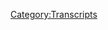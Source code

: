 {{DEFAULTSORT:
    #_TRANSCRIPT_0127:February 8, 2018
}}{{Transcript
    | title         = [[127: February 8, 2018]]
    | caption       = [https://knowledgefight.libsyn.com/knowledge-fight-feb-8-2018 Listen to this episode on Libsyn]
    | episodeNumber = [[127: February 8, 2018|127]]
    | length        = 02:51:41
}}

{{MessageBox
    | header     = Warning: Bot Generated Content
    | text       = This transcript was automatically generated by transcription software and likely contains many mistakes and misattributions. Please check the audio for definitive quotes, attribution, and context.
    | image      = N3yvass4myg91.webp
    | imagewidth = 50px
    | id         = warning
}}

{{TranscriptBlock
    | name      = Unknown Speaker
    | timestamp = 00:00:00.000
    | text      = Andy and Kansas, you're on the air. Thanks for holding.
}}

{{TranscriptBlock
    | name      = Unknown Speaker
    | timestamp = 00:00:04.000
    | text      = Hello Alex, I'm a first time caller. I'm a huge fan. I love your work.
}}

{{TranscriptBlock
    | name      = Unknown Speaker
    | timestamp = 00:00:07.000
    | text      = I love you.
}}

{{TranscriptBlock
    | name      = Unknown Speaker
    | timestamp = 00:00:08.000
    | text      = Hey everybody, welcome back to Knowledge Fight. I'm Dan.
}}

{{TranscriptBlock
    | name      = Unknown Speaker
    | timestamp = 00:00:10.000
    | text      = I'm Jordan!
}}

{{TranscriptBlock
    | name      = Unknown Speaker
    | timestamp = 00:00:11.000
    | text      = We're a couple dudes. I like to sit around, drink novelty beverages, and talk a little bit about Alex Jones.
}}

{{TranscriptBlock
    | name      = Unknown Speaker
    | timestamp = 00:00:16.000
    | text      = Indeed it is, Dan. Dan, why would somebody stay up until this late on a school night, Dan?
}}

{{TranscriptBlock
    | name      = Unknown Speaker
    | timestamp = 00:00:24.000
    | text      = Well, first of all, it's your Friday.
}}

{{TranscriptBlock
    | name      = Unknown Speaker
    | timestamp = 00:00:27.000
    | text      = It is my Friday.
}}

{{TranscriptBlock
    | name      = Unknown Speaker
    | timestamp = 00:00:28.000
    | text      = One of our dear listeners is possibly getting furloughed from the government, so that's a good reason to stay up.
}}

{{TranscriptBlock
    | name      = Unknown Speaker
    | timestamp = 00:00:35.000
    | text      = That is a good reason to stay up.
}}

{{TranscriptBlock
    | name      = Unknown Speaker
    | timestamp = 00:00:36.000
    | text      = Beyond that, I don't know. A lot of people are listening to this tomorrow.
}}

{{TranscriptBlock
    | name      = Unknown Speaker
    | timestamp = 00:00:41.000
    | text      = Fair. No, no, no. That's a good point.
}}

{{TranscriptBlock
    | name      = Unknown Speaker
    | timestamp = 00:00:43.000
    | text      = You dick.
}}

{{TranscriptBlock
    | name      = Unknown Speaker
    | timestamp = 00:00:44.000
    | text      = That is a good point. I'm not sullying our other listeners. I'm just saying that there are plenty of people.
}}

{{TranscriptBlock
    | name      = Unknown Speaker
    | timestamp = 00:00:50.000
    | text      = True.
}}

{{TranscriptBlock
    | name      = Unknown Speaker
    | timestamp = 00:00:51.000
    | text      = A larger amount of people than we have any right to expect.
}}

{{TranscriptBlock
    | name      = Unknown Speaker
    | timestamp = 00:00:54.000
    | text      = Right. Which we appreciate.
}}

{{TranscriptBlock
    | name      = Unknown Speaker
    | timestamp = 00:00:55.000
    | text      = Listening to us live tonight at 1030 on Thursday.
}}

{{TranscriptBlock
    | name      = Unknown Speaker
    | timestamp = 00:00:59.000
    | text      = And do you know why? Because I know a lot about Alex Jones.
}}

{{TranscriptBlock
    | name      = Unknown Speaker
    | timestamp = 00:01:01.000
    | text      = I don't know a goddamn thing about Alex Jones.
}}

{{TranscriptBlock
    | name      = Unknown Speaker
    | timestamp = 00:01:03.000
    | text      = Tonight's novelty beverage is Burnt City Brewery Face Melter Hibiscus IPA. Very excited about that.
}}

{{TranscriptBlock
    | name      = Unknown Speaker
    | timestamp = 00:01:09.000
    | text      = We shall be melting faces.
}}

{{TranscriptBlock
    | name      = Unknown Speaker
    | timestamp = 00:01:11.000
    | text      = Tastes pretty good.
}}

{{TranscriptBlock
    | name      = Unknown Speaker
    | timestamp = 00:01:12.000
    | text      = Yeah, it actually does.
}}

{{TranscriptBlock
    | name      = Unknown Speaker
    | timestamp = 00:01:13.000
    | text      = I don't know if it's what a hibiscus tastes like. I've never eaten a hibiscus.
}}

{{TranscriptBlock
    | name      = Unknown Speaker
    | timestamp = 00:01:16.000
    | text      = I actually don't know what a hibiscus is.
}}

{{TranscriptBlock
    | name      = Unknown Speaker
    | timestamp = 00:01:18.000
    | text      = It's a flower. It's like a tropical flower.
}}

{{TranscriptBlock
    | name      = Unknown Speaker
    | timestamp = 00:01:21.000
    | text      = Okay, now I know what it is.
}}

{{TranscriptBlock
    | name      = Unknown Speaker
    | timestamp = 00:01:23.000
    | text      = So, Jordan, today I want to... I don't know what I wanted to start with, but I had something.
}}

{{TranscriptBlock
    | name      = Unknown Speaker
    | timestamp = 00:01:29.000
    | text      = I really did. I really had something. Fuck.
}}

{{TranscriptBlock
    | name      = Unknown Speaker
    | timestamp = 00:01:33.000
    | text      = Do you know what? I...
}}

{{TranscriptBlock
    | name      = Unknown Speaker
    | timestamp = 00:01:35.000
    | text      = I got so distracted by the Burnt City Hibiscus.
}}

{{TranscriptBlock
    | name      = Unknown Speaker
    | timestamp = 00:01:38.000
    | text      = I have a terrible pun that I refuse to say.
}}

{{TranscriptBlock
    | name      = Unknown Speaker
    | timestamp = 00:01:41.000
    | text      = Oh, no, you know what it was?
}}

{{TranscriptBlock
    | name      = Unknown Speaker
    | timestamp = 00:01:42.000
    | text      = What?
}}

{{TranscriptBlock
    | name      = Unknown Speaker
    | timestamp = 00:01:43.000
    | text      = The reason we're doing this so late is because you're too successful at stand-up comedy.
}}

{{TranscriptBlock
    | name      = Unknown Speaker
    | timestamp = 00:01:45.000
    | text      = Sure. Yes.
}}

{{TranscriptBlock
    | name      = Unknown Speaker
    | timestamp = 00:01:47.000
    | text      = Making in the tens of dollars.
}}

{{TranscriptBlock
    | name      = Unknown Speaker
    | timestamp = 00:01:49.000
    | text      = Indeed.
}}

{{TranscriptBlock
    | name      = Unknown Speaker
    | timestamp = 00:01:50.000
    | text      = So, I don't know. That wasn't worth going back to.
}}

{{TranscriptBlock
    | name      = Unknown Speaker
    | timestamp = 00:01:53.000
    | text      = No.
}}

{{TranscriptBlock
    | name      = Unknown Speaker
    | timestamp = 00:01:56.000
    | text      = So, Jordan, today we're going to be going over the February 8th, 2018 episode of The Alex Jones Show.
}}

{{TranscriptBlock
    | name      = Unknown Speaker
    | timestamp = 00:02:02.000
    | text      = That's Thursday of this week.
}}

{{TranscriptBlock
    | name      = Unknown Speaker
    | timestamp = 00:02:04.000
    | text      = And I will say this. I'm going to tell you this right now.
}}

{{TranscriptBlock
    | name      = Unknown Speaker
    | timestamp = 00:02:07.000
    | text      = Yeah.
}}

{{TranscriptBlock
    | name      = Unknown Speaker
    | timestamp = 00:02:08.000
    | text      = This is going to be a lot of fun until it's not.
}}

{{TranscriptBlock
    | name      = Unknown Speaker
    | timestamp = 00:02:10.000
    | text      = Great.
}}

{{TranscriptBlock
    | name      = Unknown Speaker
    | timestamp = 00:02:11.000
    | text      = Dion...
}}

{{TranscriptBlock
    | name      = Unknown Speaker
    | timestamp = 00:02:13.000
    | text      = Look, just roll. Don't give me intros. Now I'm dreading what's going to happen.
}}

{{TranscriptBlock
    | name      = Unknown Speaker
    | timestamp = 00:02:18.000
    | text      = No, that's why we're drinking.
}}

{{TranscriptBlock
    | name      = Unknown Speaker
    | timestamp = 00:02:19.000
    | text      = I've decreased my fun.
}}

{{TranscriptBlock
    | name      = Unknown Speaker
    | timestamp = 00:02:20.000
    | text      = That's why we're having some booze, because by the time the booze kicks in, we'll be at the point where we need to be drunk to handle it.
}}

{{TranscriptBlock
    | name      = Unknown Speaker
    | timestamp = 00:02:26.000
    | text      = All right, all right, all right.
}}

{{TranscriptBlock
    | name      = Unknown Speaker
    | timestamp = 00:02:27.000
    | text      = But to give you some sense of where we're going, here is an...
}}

{{TranscriptBlock
    | name      = Unknown Speaker
    | timestamp = 00:02:29.000
    | text      = You know you have neighbors, right?
}}

{{TranscriptBlock
    | name      = Unknown Speaker
    | timestamp = 00:02:31.000
    | text      = No, that's why you can't scream.
}}

{{TranscriptBlock
    | name      = Unknown Speaker
    | timestamp = 00:02:32.000
    | text      = Yeah, you should have front-loaded the rage part.
}}

{{TranscriptBlock
    | name      = Unknown Speaker
    | timestamp = 00:02:35.000
    | text      = I don't know if it's rage. I think it's a lot of unpacking.
}}

{{TranscriptBlock
    | name      = Unknown Speaker
    | timestamp = 00:02:38.000
    | text      = Just bummer.
}}

{{TranscriptBlock
    | name      = Unknown Speaker
    | timestamp = 00:02:39.000
    | text      = Well, it's a bummer, and it's a lot of trying to get to the bottom of what he's even trying to say.
}}

{{TranscriptBlock
    | name      = Unknown Speaker
    | timestamp = 00:02:43.000
    | text      = Okay.
}}

{{TranscriptBlock
    | name      = Unknown Speaker
    | timestamp = 00:02:44.000
    | text      = But here is an out-of-context drop from today's episode.
}}

{{TranscriptBlock
    | name      = Unknown Speaker
    | timestamp = 00:02:48.000
    | text      = We're not lying to you!
}}

{{TranscriptBlock
    | name      = Unknown Speaker
    | timestamp = 00:02:52.000
    | text      = Sounds believable.
}}

{{TranscriptBlock
    | name      = Unknown Speaker
    | timestamp = 00:02:53.000
    | text      = If you are not lying to people, you don't have to scream, we're not lying at you.
}}

{{TranscriptBlock
    | name      = Unknown Speaker
    | timestamp = 00:02:58.000
    | text      = Yeah, generally when someone yells at you about what they're doing or not doing, it's best to take that with a very large salt lick.
}}

{{TranscriptBlock
    | name      = Unknown Speaker
    | timestamp = 00:03:04.000
    | text      = I'm not mad at you!
}}

{{TranscriptBlock
    | name      = Unknown Speaker
    | timestamp = 00:03:06.000
    | text      = Ooh.
}}

{{TranscriptBlock
    | name      = Unknown Speaker
    | timestamp = 00:03:07.000
    | text      = I'm just, look, I don't know about body language so well.
}}

{{TranscriptBlock
    | name      = Unknown Speaker
    | timestamp = 00:03:12.000
    | text      = I've got questions about that.
}}

{{TranscriptBlock
    | name      = Unknown Speaker
    | timestamp = 00:03:14.000
    | text      = Today, there's a lot to go over. I mean, the show is dog shit. It's very stupid.
}}

{{TranscriptBlock
    | name      = Unknown Speaker
    | timestamp = 00:03:18.000
    | text      = But there are a couple things that I'm gonna have to point out that I just don't have clips from them, because boys gotta prioritize.
}}

{{TranscriptBlock
    | name      = Unknown Speaker
    | timestamp = 00:03:26.000
    | text      = And I've had a fucking full day, quite frankly.
}}

{{TranscriptBlock
    | name      = Unknown Speaker
    | timestamp = 00:03:28.000
    | text      = Yeah, because you fucking wrecked Alex Jones.
}}

{{TranscriptBlock
    | name      = Unknown Speaker
    | timestamp = 00:03:31.000
    | text      = With a shout-out to our Policy Walk buddy, John.
}}

{{TranscriptBlock
    | name      = Unknown Speaker
    | timestamp = 00:03:34.000
    | text      = Oh, for sure. Yeah, absolutely, John.
}}

{{TranscriptBlock
    | name      = Unknown Speaker
    | timestamp = 00:03:36.000
    | text      = We got to the bottom of some stuff about Alex Jones' new website, FortifiedSupply.com.
}}

{{TranscriptBlock
    | name      = Unknown Speaker
    | timestamp = 00:03:42.000
    | text      = And actually, we should put a pin in that, just because it's gonna come up on the show.
}}

{{TranscriptBlock
    | name      = Unknown Speaker
    | timestamp = 00:03:45.000
    | text      = It's gonna come up later.
}}

{{TranscriptBlock
    | name      = Unknown Speaker
    | timestamp = 00:03:46.000
    | text      = We can discuss the details of that at that point.
}}

{{TranscriptBlock
    | name      = Unknown Speaker
    | timestamp = 00:03:48.000
    | text      = But I've probably put in a 16-hour day at this point today doing this shit.
}}

{{TranscriptBlock
    | name      = Unknown Speaker
    | timestamp = 00:03:53.000
    | text      = I'm pretty much at, what, I'm at 14 right now, so let's fucking roll, man.
}}

{{TranscriptBlock
    | name      = Unknown Speaker
    | timestamp = 00:03:59.000
    | text      = That's why we need these beers and what have you.
}}

{{TranscriptBlock
    | name      = Unknown Speaker
    | timestamp = 00:04:01.000
    | text      = But that's to say that I've been working on a ton of Alex Jones stuff.
}}

{{TranscriptBlock
    | name      = Unknown Speaker
    | timestamp = 00:04:05.000
    | text      = Between that write-up, the endgame documentary that we'll be putting out in the very near future, and this episode.
}}

{{TranscriptBlock
    | name      = Unknown Speaker
    | timestamp = 00:04:14.000
    | text      = And some of these narratives are worth just mentioning in passing, but at the same time, who gives a shit?
}}

{{TranscriptBlock
    | name      = Unknown Speaker
    | timestamp = 00:04:20.000
    | text      = And after I read your thing, I've just been Googling how to make a citizen's arrest all day.
}}

{{TranscriptBlock
    | name      = Unknown Speaker
    | timestamp = 00:04:27.000
    | text      = I don't think it qualifies for a citizen's arrest.
}}

{{TranscriptBlock
    | name      = Unknown Speaker
    | timestamp = 00:04:29.000
    | text      = I don't think this one works.
}}

{{TranscriptBlock
    | name      = Unknown Speaker
    | timestamp = 00:04:31.000
    | text      = I don't think we have standing to sue him either. I don't even know the legal process of what to do.
}}

{{TranscriptBlock
    | name      = Unknown Speaker
    | timestamp = 00:04:36.000
    | text      = I don't know, we're mad.
}}

{{TranscriptBlock
    | name      = Unknown Speaker
    | timestamp = 00:04:39.000
    | text      = That sounds like standing.
}}

{{TranscriptBlock
    | name      = Unknown Speaker
    | timestamp = 00:04:40.000
    | text      = So here's the first...
}}

{{TranscriptBlock
    | name      = Unknown Speaker
    | timestamp = 00:04:41.000
    | text      = He bums us out?
}}

{{TranscriptBlock
    | name      = Unknown Speaker
    | timestamp = 00:04:43.000
    | text      = You know what else bums me out?
}}

{{TranscriptBlock
    | name      = Unknown Speaker
    | timestamp = 00:04:44.000
    | text      = Oh, nice transition.
}}

{{TranscriptBlock
    | name      = Unknown Speaker
    | timestamp = 00:04:46.000
    | text      = Donald Trump.
}}

{{TranscriptBlock
    | name      = Unknown Speaker
    | timestamp = 00:04:47.000
    | text      = Who?
}}

{{TranscriptBlock
    | name      = Unknown Speaker
    | timestamp = 00:04:48.000
    | text      = If you're nasty.
}}

{{TranscriptBlock
    | name      = Unknown Speaker
    | timestamp = 00:04:49.000
    | text      = What's his name?
}}

{{TranscriptBlock
    | name      = Unknown Speaker
    | timestamp = 00:04:50.000
    | text      = Mr. Trump, if you're nasty.
}}

{{TranscriptBlock
    | name      = Unknown Speaker
    | timestamp = 00:04:51.000
    | text      = He has come up with this idea that he's gonna have this military parade coming up.
}}

{{TranscriptBlock
    | name      = Unknown Speaker
    | timestamp = 00:04:57.000
    | text      = I know, it is hilarious to me.
}}

{{TranscriptBlock
    | name      = Unknown Speaker
    | timestamp = 00:04:59.000
    | text      = There's some problems with it.
}}

{{TranscriptBlock
    | name      = Unknown Speaker
    | timestamp = 00:05:01.000
    | text      = No, I love it.
}}

{{TranscriptBlock
    | name      = Unknown Speaker
    | timestamp = 00:05:02.000
    | text      = But here's one of the problems that I didn't foresee.
}}

{{TranscriptBlock
    | name      = Unknown Speaker
    | timestamp = 00:05:05.000
    | text      = Okay.
}}

{{TranscriptBlock
    | name      = Unknown Speaker
    | timestamp = 00:05:06.000
    | text      = Alex Jones knows where he got the idea.
}}

{{TranscriptBlock
    | name      = Unknown Speaker
    | timestamp = 00:05:08.000
    | text      = Some might say...
}}

{{TranscriptBlock
    | name      = Unknown Speaker
    | timestamp = 00:05:09.000
    | text      = North Korea?
}}

{{TranscriptBlock
    | name      = Unknown Speaker
    | timestamp = 00:05:10.000
    | text      = ...authoritarian regimes.
}}

{{TranscriptBlock
    | name      = Unknown Speaker
    | timestamp = 00:05:12.000
    | text      = Just a little spoiler alert, the last time America had a full-on military parade...
}}

{{TranscriptBlock
    | name      = Unknown Speaker
    | timestamp = 00:05:17.000
    | text      = 1943?
}}

{{TranscriptBlock
    | name      = Unknown Speaker
    | timestamp = 00:05:18.000
    | text      = No, it was the end of the Gulf War in 1991.
}}

{{TranscriptBlock
    | name      = Unknown Speaker
    | timestamp = 00:05:20.000
    | text      = Really?
}}

{{TranscriptBlock
    | name      = Unknown Speaker
    | timestamp = 00:05:21.000
    | text      = Yeah, but beyond that...
}}

{{TranscriptBlock
    | name      = Unknown Speaker
    | timestamp = 00:05:22.000
    | text      = That seems too soon.
}}

{{TranscriptBlock
    | name      = Unknown Speaker
    | timestamp = 00:05:23.000
    | text      = ...beyond that, there are showings of military pageantry on Veterans Day and stuff like that
}}

{{TranscriptBlock
    | name      = Unknown Speaker
    | timestamp = 00:05:29.000
    | text      = that are just yearly holidays.
}}

{{TranscriptBlock
    | name      = Unknown Speaker
    | timestamp = 00:05:31.000
    | text      = But the last one was in 1991 when we pulled out of the Gulf War.
}}

{{TranscriptBlock
    | name      = Unknown Speaker
    | timestamp = 00:05:35.000
    | text      = So to give some context, it's been, what, 27 years?
}}

{{TranscriptBlock
    | name      = Unknown Speaker
    | timestamp = 00:05:39.000
    | text      = Also, that's not the time to have a military parade.
}}

{{TranscriptBlock
    | name      = Unknown Speaker
    | timestamp = 00:05:43.000
    | text      = No.
}}

{{TranscriptBlock
    | name      = Unknown Speaker
    | timestamp = 00:05:45.000
    | text      = So anyway, where did he get...
}}

{{TranscriptBlock
    | name      = Unknown Speaker
    | timestamp = 00:05:46.000
    | text      = We failed!
}}

{{TranscriptBlock
    | name      = Unknown Speaker
    | timestamp = 00:05:47.000
    | text      = Hurray!
}}

{{TranscriptBlock
    | name      = Unknown Speaker
    | timestamp = 00:05:48.000
    | text      = We're gonna pretend this was a W.
}}

{{TranscriptBlock
    | name      = Unknown Speaker
    | timestamp = 00:05:50.000
    | text      = Yeah!
}}

{{TranscriptBlock
    | name      = Unknown Speaker
    | timestamp = 00:05:52.000
    | text      = Mission accomplished.
}}

{{TranscriptBlock
    | name      = Unknown Speaker
    | timestamp = 00:05:53.000
    | text      = That wasn't a parade.
}}

{{TranscriptBlock
    | name      = Unknown Speaker
    | timestamp = 00:05:56.000
    | text      = But here's where...
}}

{{TranscriptBlock
    | name      = Unknown Speaker
    | timestamp = 00:05:57.000
    | text      = It's just as pathetic.
}}

{{TranscriptBlock
    | name      = Unknown Speaker
    | timestamp = 00:05:58.000
    | text      = My dude, here's...
}}

{{TranscriptBlock
    | name      = Unknown Speaker
    | timestamp = 00:05:59.000
    | text      = Anyways, I'm sorry to keep interrupting you.
}}

{{TranscriptBlock
    | name      = Unknown Speaker
    | timestamp = 00:06:00.000
    | text      = Here's where you go.
}}

{{TranscriptBlock
    | name      = Unknown Speaker
    | timestamp = 00:06:01.000
    | text      = I will not interrupt you any further.
}}

{{TranscriptBlock
    | name      = Unknown Speaker
    | timestamp = 00:06:02.000
    | text      = Here's where we go.
}}

{{TranscriptBlock
    | name      = Unknown Speaker
    | timestamp = 00:06:03.000
    | text      = Never...
}}

{{TranscriptBlock
    | name      = Unknown Speaker
    | timestamp = 00:06:04.000
    | text      = Okay.
}}

{{TranscriptBlock
    | name      = Unknown Speaker
    | timestamp = 00:06:05.000
    | text      = Two days ago, President Trump came out and announced that he was going to call for a
}}

{{TranscriptBlock
    | name      = Unknown Speaker
    | timestamp = 00:06:11.000
    | text      = military parade.
}}

{{TranscriptBlock
    | name      = Unknown Speaker
    | timestamp = 00:06:12.000
    | text      = That's why they really hate Trump, because Matt Drudge had that idea last year, pushed
}}

{{TranscriptBlock
    | name      = Unknown Speaker
    | timestamp = 00:06:17.000
    | text      = it.
}}

{{TranscriptBlock
    | name      = Unknown Speaker
    | timestamp = 00:06:18.000
    | text      = What?
}}

{{TranscriptBlock
    | name      = Unknown Speaker
    | timestamp = 00:06:19.000
    | text      = And I know for a fact, that's what made Trump even think of it.
}}

{{TranscriptBlock
    | name      = Unknown Speaker
    | timestamp = 00:06:21.000
    | text      = That's a fact.
}}

{{TranscriptBlock
    | name      = Unknown Speaker
    | timestamp = 00:06:22.000
    | text      = And see, it's the access that the people have.
}}

{{TranscriptBlock
    | name      = Unknown Speaker
    | timestamp = 00:06:26.000
    | text      = If you get a letter to Trump, or if he reads something on Drudge or Infowars, and he thinks
}}

{{TranscriptBlock
    | name      = Unknown Speaker
    | timestamp = 00:06:31.000
    | text      = it makes sense, he'll look into it and then he'll do it.
}}

{{TranscriptBlock
    | name      = Unknown Speaker
    | timestamp = 00:06:34.000
    | text      = Just like he learned from Infowars that Sheriff Joe was...
}}

{{TranscriptBlock
    | name      = Unknown Speaker
    | timestamp = 00:06:37.000
    | text      = Don't, don't, don't, no.
}}

{{TranscriptBlock
    | name      = Unknown Speaker
    | timestamp = 00:06:39.000
    | text      = He was convicted by a judge alone and was going to prison.
}}

{{TranscriptBlock
    | name      = Unknown Speaker
    | timestamp = 00:06:41.000
    | text      = He made some phone calls, couldn't believe it.
}}

{{TranscriptBlock
    | name      = Unknown Speaker
    | timestamp = 00:06:43.000
    | text      = He said, why hasn't that been on Fox?
}}

{{TranscriptBlock
    | name      = Unknown Speaker
    | timestamp = 00:06:45.000
    | text      = He found out it was true and he did it.
}}

{{TranscriptBlock
    | name      = Unknown Speaker
    | timestamp = 00:06:48.000
    | text      = And the White House admitted, yeah, they got the information from Dr. Jerome Corsi, who
}}

{{TranscriptBlock
    | name      = Unknown Speaker
    | timestamp = 00:06:51.000
    | text      = hand delivered it to the White House and got it through to the president.
}}

{{TranscriptBlock
    | name      = Unknown Speaker
    | timestamp = 00:06:56.000
    | text      = They hate that type of access, you see?
}}

{{TranscriptBlock
    | name      = Unknown Speaker
    | timestamp = 00:06:58.000
    | text      = Yeah, you see, they hate that kind of access.
}}

{{TranscriptBlock
    | name      = Unknown Speaker
    | timestamp = 00:07:01.000
    | text      = I think that if I had a perfect world, we would remove Joe Arpaio's feet tomorrow.
}}

{{TranscriptBlock
    | name      = Unknown Speaker
    | timestamp = 00:07:09.000
    | text      = He would just have no feet.
}}

{{TranscriptBlock
    | name      = Unknown Speaker
    | timestamp = 00:07:11.000
    | text      = Yeah.
}}

{{TranscriptBlock
    | name      = Unknown Speaker
    | timestamp = 00:07:12.000
    | text      = There would be no, there would be no wheelchairs anywhere near him, no prosthetics.
}}

{{TranscriptBlock
    | name      = Unknown Speaker
    | timestamp = 00:07:16.000
    | text      = He's just a man with no feet.
}}

{{TranscriptBlock
    | name      = Unknown Speaker
    | timestamp = 00:07:19.000
    | text      = Just a wobbly...
}}

{{TranscriptBlock
    | name      = Unknown Speaker
    | timestamp = 00:07:20.000
    | text      = Just, that's what I want.
}}

{{TranscriptBlock
    | name      = Unknown Speaker
    | timestamp = 00:07:22.000
    | text      = I want him to be a shittier pirate.
}}

{{TranscriptBlock
    | name      = Unknown Speaker
    | timestamp = 00:07:24.000
    | text      = I feel like based on his history that would probably be a very generous result for him.
}}

{{TranscriptBlock
    | name      = Unknown Speaker
    | timestamp = 00:07:29.000
    | text      = You know what, I just want him to be punished slowly for a long time until he dies.
}}

{{TranscriptBlock
    | name      = Unknown Speaker
    | timestamp = 00:07:34.000
    | text      = Be inconvenienced.
}}

{{TranscriptBlock
    | name      = Unknown Speaker
    | timestamp = 00:07:35.000
    | text      = I don't believe that torture is a good way to get information out of people because it's been proven...
}}

{{TranscriptBlock
    | name      = Unknown Speaker
    | timestamp = 00:07:40.000
    | text      = We're not trying to get information.
}}

{{TranscriptBlock
    | name      = Unknown Speaker
    | timestamp = 00:07:41.000
    | text      = It's been proven that it's a terrible idea.
}}

{{TranscriptBlock
    | name      = Unknown Speaker
    | timestamp = 00:07:43.000
    | text      = My friend, we've got the information.
}}

{{TranscriptBlock
    | name      = Unknown Speaker
    | timestamp = 00:07:45.000
    | text      = Exactly.
}}

{{TranscriptBlock
    | name      = Unknown Speaker
    | timestamp = 00:07:46.000
    | text      = We know.
}}

{{TranscriptBlock
    | name      = Unknown Speaker
    | timestamp = 00:07:47.000
    | text      = We don't need to torture him for a reason other than to punish him for his crimes against humanity.
}}

{{TranscriptBlock
    | name      = Unknown Speaker
    | timestamp = 00:07:52.000
    | text      = Yeah.
}}

{{TranscriptBlock
    | name      = Unknown Speaker
    | timestamp = 00:07:53.000
    | text      = So I like the idea that Drudge is, for a fact, responsible for this military parade.
}}

{{TranscriptBlock
    | name      = Unknown Speaker
    | timestamp = 00:07:58.000
    | text      = I don't care to unpack that.
}}

{{TranscriptBlock
    | name      = Unknown Speaker
    | timestamp = 00:08:00.000
    | text      = I don't care if it's true because if it is, that's fucked up.
}}

{{TranscriptBlock
    | name      = Unknown Speaker
    | timestamp = 00:08:03.000
    | text      = If it's not, still fucked up.
}}

{{TranscriptBlock
    | name      = Unknown Speaker
    | timestamp = 00:08:04.000
    | text      = Why would you say it?
}}

{{TranscriptBlock
    | name      = Unknown Speaker
    | timestamp = 00:08:06.000
    | text      = If it's not true, why does Drudge want that on his record?
}}

{{TranscriptBlock
    | name      = Unknown Speaker
    | timestamp = 00:08:10.000
    | text      = Realistically, the only... I don't know. It's tough to war games things when people are kind of crazy.
}}

{{TranscriptBlock
    | name      = Unknown Speaker
    | timestamp = 00:08:17.000
    | text      = But I don't really see a reasonable motive for having a huge military parade with tanks.
}}

{{TranscriptBlock
    | name      = Unknown Speaker
    | timestamp = 00:08:25.000
    | text      = Absolutely not.
}}

{{TranscriptBlock
    | name      = Unknown Speaker
    | timestamp = 00:08:26.000
    | text      = Like a Bastille Day style French...
}}

{{TranscriptBlock
    | name      = Unknown Speaker
    | timestamp = 00:08:27.000
    | text      = Of course not.
}}

{{TranscriptBlock
    | name      = Unknown Speaker
    | timestamp = 00:08:28.000
    | text      = I don't like that the French do it, quite frankly.
}}

{{TranscriptBlock
    | name      = Unknown Speaker
    | timestamp = 00:08:30.000
    | text      = You know what? Eh. You win some, you lose some.
}}

{{TranscriptBlock
    | name      = Unknown Speaker
    | timestamp = 00:08:34.000
    | text      = But it's also their country.
}}

{{TranscriptBlock
    | name      = Unknown Speaker
    | timestamp = 00:08:35.000
    | text      = It's French.
}}

{{TranscriptBlock
    | name      = Unknown Speaker
    | timestamp = 00:08:36.000
    | text      = Yeah.
}}

{{TranscriptBlock
    | name      = Unknown Speaker
    | timestamp = 00:08:37.000
    | text      = I'm not going to tell their country what to do.
}}

{{TranscriptBlock
    | name      = Unknown Speaker
    | timestamp = 00:08:39.000
    | text      = Yeah, you guys figure it out.
}}

{{TranscriptBlock
    | name      = Unknown Speaker
    | timestamp = 00:08:40.000
    | text      = It's their business. Nationalism.
}}

{{TranscriptBlock
    | name      = Unknown Speaker
    | timestamp = 00:08:41.000
    | text      = You want to get a new Napoleon? Fucking fine. I don't give a shit.
}}

{{TranscriptBlock
    | name      = Unknown Speaker
    | timestamp = 00:08:44.000
    | text      = Right.
}}

{{TranscriptBlock
    | name      = Unknown Speaker
    | timestamp = 00:08:45.000
    | text      = And Alex goes on to talk about how Russia has Victory Day and that's a really big thing.
}}

{{TranscriptBlock
    | name      = Unknown Speaker
    | timestamp = 00:08:51.000
    | text      = And they have military demonstrations and it's cool because they're celebrating the end of World War II.
}}

{{TranscriptBlock
    | name      = Unknown Speaker
    | timestamp = 00:08:56.000
    | text      = And that is true.
}}

{{TranscriptBlock
    | name      = Unknown Speaker
    | timestamp = 00:08:58.000
    | text      = And the Russians, the USSR, Soviet Union, was incredibly important in the end of World War II.
}}

{{TranscriptBlock
    | name      = Unknown Speaker
    | timestamp = 00:09:04.000
    | text      = Right.
}}

{{TranscriptBlock
    | name      = Unknown Speaker
    | timestamp = 00:09:05.000
    | text      = They took on heavy fucking losses.
}}

{{TranscriptBlock
    | name      = Unknown Speaker
    | timestamp = 00:09:07.000
    | text      = Eleven million.
}}

{{TranscriptBlock
    | name      = Unknown Speaker
    | timestamp = 00:09:08.000
    | text      = That's insane.
}}

{{TranscriptBlock
    | name      = Unknown Speaker
    | timestamp = 00:09:09.000
    | text      = Compared to other countries, the amount of...
}}

{{TranscriptBlock
    | name      = Unknown Speaker
    | timestamp = 00:09:11.000
    | text      = All other casualties combined, I think, is the statistic.
}}

{{TranscriptBlock
    | name      = Unknown Speaker
    | timestamp = 00:09:15.000
    | text      = Russians took the hit.
}}

{{TranscriptBlock
    | name      = Unknown Speaker
    | timestamp = 00:09:17.000
    | text      = I believe that that is probably accurate, the all others combined statistic.
}}

{{TranscriptBlock
    | name      = Unknown Speaker
    | timestamp = 00:09:21.000
    | text      = Something along those lines.
}}

{{TranscriptBlock
    | name      = Unknown Speaker
    | timestamp = 00:09:22.000
    | text      = I mean, not counting Japan and China, in which case then you get into the whole thing.
}}

{{TranscriptBlock
    | name      = Unknown Speaker
    | timestamp = 00:09:26.000
    | text      = Anyways.
}}

{{TranscriptBlock
    | name      = Unknown Speaker
    | timestamp = 00:09:27.000
    | text      = So them having a militaristic Victory Day parade is totally in line with like,
}}

{{TranscriptBlock
    | name      = Unknown Speaker
    | timestamp = 00:09:32.000
    | text      = yeah, that's a piece of history that makes sense to celebrate in that way.
}}

{{TranscriptBlock
    | name      = Unknown Speaker
    | timestamp = 00:09:36.000
    | text      = Same way we do Veterans Day and stuff like that.
}}

{{TranscriptBlock
    | name      = Unknown Speaker
    | timestamp = 00:09:38.000
    | text      = But I think one of the chief complaints that people are making when I looked into it and read some articles on it,
}}

{{TranscriptBlock
    | name      = Unknown Speaker
    | timestamp = 00:09:43.000
    | text      = the people who are complaining about Putin's Victory Day celebrations,
}}

{{TranscriptBlock
    | name      = Unknown Speaker
    | timestamp = 00:09:47.000
    | text      = it's that in the last few years, it's been getting very Soviet.
}}

{{TranscriptBlock
    | name      = Unknown Speaker
    | timestamp = 00:09:52.000
    | text      = Really?
}}

{{TranscriptBlock
    | name      = Unknown Speaker
    | timestamp = 00:09:53.000
    | text      = Who could have guessed?
}}

{{TranscriptBlock
    | name      = Unknown Speaker
    | timestamp = 00:09:55.000
    | text      = A lot of Soviet imagery is creeping back up in terms of like Soviet uniforms being worn by some of the soldiers.
}}

{{TranscriptBlock
    | name      = Unknown Speaker
    | timestamp = 00:10:01.000
    | text      = Wait, what?
}}

{{TranscriptBlock
    | name      = Unknown Speaker
    | timestamp = 00:10:02.000
    | text      = A little bit of Stalin revisionism.
}}

{{TranscriptBlock
    | name      = Unknown Speaker
    | timestamp = 00:10:05.000
    | text      = That's not good.
}}

{{TranscriptBlock
    | name      = Unknown Speaker
    | timestamp = 00:10:06.000
    | text      = There's a little bit of that stuff going on.
}}

{{TranscriptBlock
    | name      = Unknown Speaker
    | timestamp = 00:10:08.000
    | text      = Wait, so is Stalin now taken out of his own pictures as well?
}}

{{TranscriptBlock
    | name      = Unknown Speaker
    | timestamp = 00:10:12.000
    | text      = That's a solid history joke and fuck you.
}}

{{TranscriptBlock
    | name      = Unknown Speaker
    | timestamp = 00:10:15.000
    | text      = I'm not saying it's not.
}}

{{TranscriptBlock
    | name      = Unknown Speaker
    | timestamp = 00:10:16.000
    | text      = I just went over my head.
}}

{{TranscriptBlock
    | name      = Unknown Speaker
    | timestamp = 00:10:19.000
    | text      = Oh, no, the whole thing, whenever Stalin would kill one of his buddies,
}}

{{TranscriptBlock
    | name      = Unknown Speaker
    | timestamp = 00:10:23.000
    | text      = if his buddy was in a picture with him, he would then be removed from the picture.
}}

{{TranscriptBlock
    | name      = Unknown Speaker
    | timestamp = 00:10:28.000
    | text      = It's like one of those creeps who takes out the eyes.
}}

{{TranscriptBlock
    | name      = Unknown Speaker
    | timestamp = 00:10:30.000
    | text      = Exactly.
}}

{{TranscriptBlock
    | name      = Unknown Speaker
    | timestamp = 00:10:31.000
    | text      = I see.
}}

{{TranscriptBlock
    | name      = Unknown Speaker
    | timestamp = 00:10:32.000
    | text      = I was unaware of that little tidbit of history.
}}

{{TranscriptBlock
    | name      = Unknown Speaker
    | timestamp = 00:10:34.000
    | text      = It's a nice little piece of history.
}}

{{TranscriptBlock
    | name      = Unknown Speaker
    | timestamp = 00:10:35.000
    | text      = That's why Knowledge Fight is about education.
}}

{{TranscriptBlock
    | name      = Unknown Speaker
    | timestamp = 00:10:37.000
    | text      = But you know what else it's about.
}}

{{TranscriptBlock
    | name      = Unknown Speaker
    | timestamp = 00:10:39.000
    | text      = Removing Joe Arpaio's feet?
}}

{{TranscriptBlock
    | name      = Unknown Speaker
    | timestamp = 00:10:40.000
    | text      = No, well, one day.
}}

{{TranscriptBlock
    | name      = Unknown Speaker
    | timestamp = 00:10:42.000
    | text      = But for now, it's about making fun of Alex Jones' craven attempts to make money.
}}

{{TranscriptBlock
    | name      = Unknown Speaker
    | timestamp = 00:10:48.000
    | text      = And so it is in that spirit that I'm going to play you this next clip,
}}

{{TranscriptBlock
    | name      = Unknown Speaker
    | timestamp = 00:10:52.000
    | text      = which is a commercial that Alex Jones has just released that's very exciting.
}}

{{TranscriptBlock
    | name      = Unknown Speaker
    | timestamp = 00:10:56.000
    | text      = It's pre-taped.
}}

{{TranscriptBlock
    | name      = Unknown Speaker
    | timestamp = 00:10:57.000
    | text      = Yes, yes.
}}

{{TranscriptBlock
    | name      = Unknown Speaker
    | timestamp = 00:10:58.000
    | text      = This isn't alive.
}}

{{TranscriptBlock
    | name      = Unknown Speaker
    | timestamp = 00:10:59.000
    | text      = There's no pivot to this ad.
}}

{{TranscriptBlock
    | name      = Unknown Speaker
    | timestamp = 00:11:01.000
    | text      = No, no, no.
}}

{{TranscriptBlock
    | name      = Unknown Speaker
    | timestamp = 00:11:02.000
    | text      = This is a pre-taped commercial, and it also is the voiceover talent is not Alex.
}}

{{TranscriptBlock
    | name      = Unknown Speaker
    | timestamp = 00:11:07.000
    | text      = It is one Owen.
}}

{{TranscriptBlock
    | name      = Unknown Speaker
    | timestamp = 00:11:09.000
    | text      = No, he's so bad at it.
}}

{{TranscriptBlock
    | name      = Unknown Speaker
    | timestamp = 00:11:11.000
    | text      = The Cuck Slayer Shroyer.
}}

{{TranscriptBlock
    | name      = Unknown Speaker
    | timestamp = 00:11:13.000
    | text      = Enjoy.
}}

{{TranscriptBlock
    | name      = Unknown Speaker
    | timestamp = 00:11:15.000
    | text      = Every year, we spend hundreds of dollars on chocolates, jewelry,
}}

{{TranscriptBlock
    | name      = Unknown Speaker
    | timestamp = 00:11:19.000
    | text      = and sappy cards for Valentine's Day.
}}

{{TranscriptBlock
    | name      = Unknown Speaker
    | timestamp = 00:11:22.000
    | text      = It's time to get a gift that will really make the sparks fly
}}

{{TranscriptBlock
    | name      = Unknown Speaker
    | timestamp = 00:11:25.000
    | text      = with the Info Wars Life His and Hers pack, now at 40% off.
}}

{{TranscriptBlock
    | name      = Unknown Speaker
    | timestamp = 00:11:29.000
    | text      = No!
}}

{{TranscriptBlock
    | name      = Unknown Speaker
    | timestamp = 00:11:30.000
    | text      = Get our two fan favorite products, Super Male Vitality and Super Female Vitality,
}}

{{TranscriptBlock
    | name      = Unknown Speaker
    | timestamp = 00:11:36.000
    | text      = that help boost vitality and energy for less.
}}

{{TranscriptBlock
    | name      = Unknown Speaker
    | timestamp = 00:11:39.000
    | text      = You've already taken care of Valentine's Day.
}}

{{TranscriptBlock
    | name      = Unknown Speaker
    | timestamp = 00:11:42.000
    | text      = Make sure you and your significant other have an incredible Valentine's Night.
}}

{{TranscriptBlock
    | name      = Unknown Speaker
    | timestamp = 00:11:46.000
    | text      = Why don't you just fucking say it's a boner pill already?
}}

{{TranscriptBlock
    | name      = Unknown Speaker
    | timestamp = 00:11:48.000
    | text      = Just say it's a boner pill.
}}

{{TranscriptBlock
    | name      = Unknown Speaker
    | timestamp = 00:11:49.000
    | text      = We know, we know it's a boner pill.
}}

{{TranscriptBlock
    | name      = Unknown Speaker
    | timestamp = 00:11:51.000
    | text      = What are you doing?
}}

{{TranscriptBlock
    | name      = Unknown Speaker
    | timestamp = 00:11:52.000
    | text      = You guys have already taken care of Valentine's Day.
}}

{{TranscriptBlock
    | name      = Unknown Speaker
    | timestamp = 00:11:54.000
    | text      = Now let us help you with Valentine's Night.
}}

{{TranscriptBlock
    | name      = Unknown Speaker
    | timestamp = 00:11:57.000
    | text      = Unless you are a senior citizen,
}}

{{TranscriptBlock
    | name      = Unknown Speaker
    | timestamp = 00:12:01.000
    | text      = I can't imagine any point in a relationship where you're like,
}}

{{TranscriptBlock
    | name      = Unknown Speaker
    | timestamp = 00:12:05.000
    | text      = look, we had a great Valentine's Day, I love you, I'm attracted to you,
}}

{{TranscriptBlock
    | name      = Unknown Speaker
    | timestamp = 00:12:08.000
    | text      = I am very excited for this, let's both take eye droplets
}}

{{TranscriptBlock
    | name      = Unknown Speaker
    | timestamp = 00:12:12.000
    | text      = of serum in order to get us to fuck each other.
}}

{{TranscriptBlock
    | name      = Unknown Speaker
    | timestamp = 00:12:16.000
    | text      = Very weird.
}}

{{TranscriptBlock
    | name      = Unknown Speaker
    | timestamp = 00:12:18.000
    | text      = This is again where Info Wars is fucked up.
}}

{{TranscriptBlock
    | name      = Unknown Speaker
    | timestamp = 00:12:21.000
    | text      = This is right.
}}

{{TranscriptBlock
    | name      = Unknown Speaker
    | timestamp = 00:12:23.000
    | text      = Well, add it to the list.
}}

{{TranscriptBlock
    | name      = Unknown Speaker
    | timestamp = 00:12:26.000
    | text      = Because obviously, if you're gonna run a Valentine's Day special,
}}

{{TranscriptBlock
    | name      = Unknown Speaker
    | timestamp = 00:12:31.000
    | text      = you put the male and female vitality into chocolates.
}}

{{TranscriptBlock
    | name      = Unknown Speaker
    | timestamp = 00:12:36.000
    | text      = Like one of those, you know, with the filled chocolates?
}}

{{TranscriptBlock
    | name      = Unknown Speaker
    | timestamp = 00:12:40.000
    | text      = We have historical evidence that super male vitality pairs only with burgers.
}}

{{TranscriptBlock
    | name      = Unknown Speaker
    | timestamp = 00:12:45.000
    | text      = So you can't actually have it with sweets.
}}

{{TranscriptBlock
    | name      = Unknown Speaker
    | timestamp = 00:12:48.000
    | text      = Well, Alex likes to take a little bit of the super female vitality.
}}

{{TranscriptBlock
    | name      = Unknown Speaker
    | timestamp = 00:12:51.000
    | text      = He doesn't want to tell you, he likes it better.
}}

{{TranscriptBlock
    | name      = Unknown Speaker
    | timestamp = 00:12:53.000
    | text      = He does want to tell you, he says it all the fucking time.
}}

{{TranscriptBlock
    | name      = Unknown Speaker
    | timestamp = 00:12:57.000
    | text      = He feels guilty about it.
}}

{{TranscriptBlock
    | name      = Unknown Speaker
    | timestamp = 00:13:00.000
    | text      = So in between race baiting, Muslim hating,
}}

{{TranscriptBlock
    | name      = Unknown Speaker
    | timestamp = 00:13:05.000
    | text      = just white nationalism, they're also like,
}}

{{TranscriptBlock
    | name      = Unknown Speaker
    | timestamp = 00:13:09.000
    | text      = guys, you want Info Wars to teach you how to fuck.
}}

{{TranscriptBlock
    | name      = Unknown Speaker
    | timestamp = 00:13:12.000
    | text      = That's what you need.
}}

{{TranscriptBlock
    | name      = Unknown Speaker
    | timestamp = 00:13:14.000
    | text      = It's not like the Kama Sutra.
}}

{{TranscriptBlock
    | name      = Unknown Speaker
    | timestamp = 00:13:17.000
    | text      = It's just to put the Kundalini into your balls.
}}

{{TranscriptBlock
    | name      = Unknown Speaker
    | timestamp = 00:13:21.000
    | text      = Penis rising kind of stuff.
}}

{{TranscriptBlock
    | name      = Unknown Speaker
    | timestamp = 00:13:23.000
    | text      = It's not teaching you the how of it, it's giving you the why.
}}

{{TranscriptBlock
    | name      = Unknown Speaker
    | timestamp = 00:13:28.000
    | text      = These guys are such bros.
}}

{{TranscriptBlock
    | name      = Unknown Speaker
    | timestamp = 00:13:31.000
    | text      = You halfway expect the commercial to end with like,
}}

{{TranscriptBlock
    | name      = Unknown Speaker
    | timestamp = 00:13:35.000
    | text      = hey, you need to lay some pipe, plumber.
}}

{{TranscriptBlock
    | name      = Unknown Speaker
    | timestamp = 00:13:39.000
    | text      = Like that kind of bullshit.
}}

{{TranscriptBlock
    | name      = Unknown Speaker
    | timestamp = 00:13:41.000
    | text      = That kind of terrible read.
}}

{{TranscriptBlock
    | name      = Unknown Speaker
    | timestamp = 00:13:43.000
    | text      = Yeah, fuck you guys.
}}

{{TranscriptBlock
    | name      = Unknown Speaker
    | timestamp = 00:13:44.000
    | text      = Or it ends up being a commercial for Spanish Fly.
}}

{{TranscriptBlock
    | name      = Unknown Speaker
    | timestamp = 00:13:49.000
    | text      = Or Funky Cold Medina.
}}

{{TranscriptBlock
    | name      = Unknown Speaker
    | timestamp = 00:13:51.000
    | text      = Ooh, now there we go.
}}

{{TranscriptBlock
    | name      = Unknown Speaker
    | timestamp = 00:13:53.000
    | text      = What's Tone Loc up to these days?
}}

{{TranscriptBlock
    | name      = Unknown Speaker
    | timestamp = 00:13:56.000
    | text      = I don't know.
}}

{{TranscriptBlock
    | name      = Unknown Speaker
    | timestamp = 00:13:57.000
    | text      = I bet he could be got for Info Wars.
}}

{{TranscriptBlock
    | name      = Unknown Speaker
    | timestamp = 00:13:59.000
    | text      = He could.
}}

{{TranscriptBlock
    | name      = Unknown Speaker
    | timestamp = 00:14:00.000
    | text      = Shit, I bet he could be got for us.
}}

{{TranscriptBlock
    | name      = Unknown Speaker
    | timestamp = 00:14:02.000
    | text      = Yeah, we should call Tone Loc.
}}

{{TranscriptBlock
    | name      = Unknown Speaker
    | timestamp = 00:14:03.000
    | text      = Oh, for sure.
}}

{{TranscriptBlock
    | name      = Unknown Speaker
    | timestamp = 00:14:04.000
    | text      = He was in a great couple episodes of News Radio.
}}

{{TranscriptBlock
    | name      = Unknown Speaker
    | timestamp = 00:14:06.000
    | text      = He was. He's awesome.
}}

{{TranscriptBlock
    | name      = Unknown Speaker
    | timestamp = 00:14:08.000
    | text      = But also, Funky Cold Medina is a very problematic song.
}}

{{TranscriptBlock
    | name      = Unknown Speaker
    | timestamp = 00:14:12.000
    | text      = I don't want to talk.
}}

{{TranscriptBlock
    | name      = Unknown Speaker
    | timestamp = 00:14:13.000
    | text      = He's very clearly about to get raped.
}}

{{TranscriptBlock
    | name      = Unknown Speaker
    | timestamp = 00:14:15.000
    | text      = I don't want to go back and look into Funky Cold Medina.
}}

{{TranscriptBlock
    | name      = Unknown Speaker
    | timestamp = 00:14:18.000
    | text      = I just want to remember Surf Ninjas,
}}

{{TranscriptBlock
    | name      = Unknown Speaker
    | timestamp = 00:14:21.000
    | text      = the greatest movie of all time.
}}

{{TranscriptBlock
    | name      = Unknown Speaker
    | timestamp = 00:14:23.000
    | text      = Oh yeah, oh yeah.
}}

{{TranscriptBlock
    | name      = Unknown Speaker
    | timestamp = 00:14:24.000
    | text      = Schneider!
}}

{{TranscriptBlock
    | name      = Unknown Speaker
    | timestamp = 00:14:25.000
    | text      = I'm trying to think of another star.
}}

{{TranscriptBlock
    | name      = Unknown Speaker
    | timestamp = 00:14:26.000
    | text      = Can't.
}}

{{TranscriptBlock
    | name      = Unknown Speaker
    | timestamp = 00:14:27.000
    | text      = What are you talking about?
}}

{{TranscriptBlock
    | name      = Unknown Speaker
    | timestamp = 00:14:29.000
    | text      = Leslie Nielsen.
}}

{{TranscriptBlock
    | name      = Unknown Speaker
    | timestamp = 00:14:30.000
    | text      = He wasn't one of the principals, though.
}}

{{TranscriptBlock
    | name      = Unknown Speaker
    | timestamp = 00:14:32.000
    | text      = He was the bad guy.
}}

{{TranscriptBlock
    | name      = Unknown Speaker
    | timestamp = 00:14:33.000
    | text      = He was the main villain, man.
}}

{{TranscriptBlock
    | name      = Unknown Speaker
    | timestamp = 00:14:35.000
    | text      = He was like four on the call sheet.
}}

{{TranscriptBlock
    | name      = Unknown Speaker
    | timestamp = 00:14:37.000
    | text      = And then there was that one guy,
}}

{{TranscriptBlock
    | name      = Unknown Speaker
    | timestamp = 00:14:38.000
    | text      = and then probably that kid from Three Ninjas,
}}

{{TranscriptBlock
    | name      = Unknown Speaker
    | timestamp = 00:14:41.000
    | text      = but who was also a Surf Ninja?
}}

{{TranscriptBlock
    | name      = Unknown Speaker
    | timestamp = 00:14:43.000
    | text      = I don't know.
}}

{{TranscriptBlock
    | name      = Unknown Speaker
    | timestamp = 00:14:44.000
    | text      = I always get Surf Ninjas and Three Ninjas confused.
}}

{{TranscriptBlock
    | name      = Unknown Speaker
    | timestamp = 00:14:46.000
    | text      = Same thing.
}}

{{TranscriptBlock
    | name      = Unknown Speaker
    | timestamp = 00:14:47.000
    | text      = Anyway, in this next clip,
}}

{{TranscriptBlock
    | name      = Unknown Speaker
    | timestamp = 00:14:48.000
    | text      = Alex has a deceitful complaint he wants to make about the left.
}}

{{TranscriptBlock
    | name      = Unknown Speaker
    | timestamp = 00:14:53.000
    | text      = It is the left at college campuses across this country
}}

{{TranscriptBlock
    | name      = Unknown Speaker
    | timestamp = 00:14:58.000
    | text      = that first started banning words like the N-word
}}

{{TranscriptBlock
    | name      = Unknown Speaker
    | timestamp = 00:15:02.000
    | text      = out of literature.
}}

{{TranscriptBlock
    | name      = Unknown Speaker
    | timestamp = 00:15:04.000
    | text      = All right.
}}

{{TranscriptBlock
    | name      = Unknown Speaker
    | timestamp = 00:15:06.000
    | text      = You cool?
}}

{{TranscriptBlock
    | name      = Unknown Speaker
    | timestamp = 00:15:07.000
    | text      = All right, all right, all right.
}}

{{TranscriptBlock
    | name      = Unknown Speaker
    | timestamp = 00:15:09.000
    | text      = Yeah, yeah, yeah, yeah.
}}

{{TranscriptBlock
    | name      = Unknown Speaker
    | timestamp = 00:15:10.000
    | text      = Should we start this over?
}}

{{TranscriptBlock
    | name      = Unknown Speaker
    | timestamp = 00:15:11.000
    | text      = You know what?
}}

{{TranscriptBlock
    | name      = Unknown Speaker
    | timestamp = 00:15:12.000
    | text      = I'm going to take that win.
}}

{{TranscriptBlock
    | name      = Unknown Speaker
    | timestamp = 00:15:13.000
    | text      = I'm going to take that one on the left as an ambassador for the left.
}}

{{TranscriptBlock
    | name      = Unknown Speaker
    | timestamp = 00:15:17.000
    | text      = Yes, we're proud to have banned the N-word
}}

{{TranscriptBlock
    | name      = Unknown Speaker
    | timestamp = 00:15:21.000
    | text      = that you guys still somehow say,
}}

{{TranscriptBlock
    | name      = Unknown Speaker
    | timestamp = 00:15:24.000
    | text      = and we don't stop you from saying,
}}

{{TranscriptBlock
    | name      = Unknown Speaker
    | timestamp = 00:15:26.000
    | text      = because we never fucking banned it.
}}

{{TranscriptBlock
    | name      = Unknown Speaker
    | timestamp = 00:15:28.000
    | text      = No one banned anything.
}}

{{TranscriptBlock
    | name      = Unknown Speaker
    | timestamp = 00:15:29.000
    | text      = You can't.
}}

{{TranscriptBlock
    | name      = Unknown Speaker
    | timestamp = 00:15:30.000
    | text      = No.
}}

{{TranscriptBlock
    | name      = Unknown Speaker
    | timestamp = 00:15:31.000
    | text      = Anyway, let's start this from the top.
}}

{{TranscriptBlock
    | name      = Unknown Speaker
    | timestamp = 00:15:32.000
    | text      = All right.
}}

{{TranscriptBlock
    | name      = Unknown Speaker
    | timestamp = 00:15:33.000
    | text      = It is the left at college campuses across this country
}}

{{TranscriptBlock
    | name      = Unknown Speaker
    | timestamp = 00:15:38.000
    | text      = that first started banning words like the N-word.
}}

{{TranscriptBlock
    | name      = Unknown Speaker
    | timestamp = 00:15:41.000
    | text      = How dare they?
}}

{{TranscriptBlock
    | name      = Unknown Speaker
    | timestamp = 00:15:42.000
    | text      = I know that that's the exact same way I paused before,
}}

{{TranscriptBlock
    | name      = Unknown Speaker
    | timestamp = 00:15:44.000
    | text      = but it bears mentioning that he's saying that in almost a negative way.
}}

{{TranscriptBlock
    | name      = Unknown Speaker
    | timestamp = 00:15:48.000
    | text      = Yeah, no, no, no.
}}

{{TranscriptBlock
    | name      = Unknown Speaker
    | timestamp = 00:15:49.000
    | text      = First of all, they didn't ban the N-word.
}}

{{TranscriptBlock
    | name      = Unknown Speaker
    | timestamp = 00:15:51.000
    | text      = I went to college, and a lot of people threw that around.
}}

{{TranscriptBlock
    | name      = Unknown Speaker
    | timestamp = 00:15:53.000
    | text      = No, no, no.
}}

{{TranscriptBlock
    | name      = Unknown Speaker
    | timestamp = 00:15:54.000
    | text      = Well, you went to college in Missouri.
}}

{{TranscriptBlock
    | name      = Unknown Speaker
    | timestamp = 00:15:55.000
    | text      = Hey, now.
}}

{{TranscriptBlock
    | name      = Unknown Speaker
    | timestamp = 00:15:57.000
    | text      = But at the same time, he's saying it,
}}

{{TranscriptBlock
    | name      = Unknown Speaker
    | timestamp = 00:15:59.000
    | text      = and I understand it comes from this weird libertarian place of-
}}

{{TranscriptBlock
    | name      = Unknown Speaker
    | timestamp = 00:16:04.000
    | text      = Race marriage.
}}

{{TranscriptBlock
    | name      = Unknown Speaker
    | timestamp = 00:16:05.000
    | text      = And being against the Civil Rights Act,
}}

{{TranscriptBlock
    | name      = Unknown Speaker
    | timestamp = 00:16:07.000
    | text      = but saying you're not racist, you're just like,
}}

{{TranscriptBlock
    | name      = Unknown Speaker
    | timestamp = 00:16:09.000
    | text      = I don't want to restrict business.
}}

{{TranscriptBlock
    | name      = Unknown Speaker
    | timestamp = 00:16:10.000
    | text      = Sure.
}}

{{TranscriptBlock
    | name      = Unknown Speaker
    | timestamp = 00:16:11.000
    | text      = That sort of stuff.
}}

{{TranscriptBlock
    | name      = Unknown Speaker
    | timestamp = 00:16:12.000
    | text      = It's kind of in that same parcel, but it's very weird.
}}

{{TranscriptBlock
    | name      = Unknown Speaker
    | timestamp = 00:16:15.000
    | text      = It's obviously racist.
}}

{{TranscriptBlock
    | name      = Unknown Speaker
    | timestamp = 00:16:16.000
    | text      = It's very weird for someone to be like,
}}

{{TranscriptBlock
    | name      = Unknown Speaker
    | timestamp = 00:16:19.000
    | text      = I'm against efforts to get white people to not say the N-word so much.
}}

{{TranscriptBlock
    | name      = Unknown Speaker
    | timestamp = 00:16:24.000
    | text      = It's very weird.
}}

{{TranscriptBlock
    | name      = Unknown Speaker
    | timestamp = 00:16:25.000
    | text      = Furthermore, you lead up to that one.
}}

{{TranscriptBlock
    | name      = Unknown Speaker
    | timestamp = 00:16:29.000
    | text      = If you're coming out the gate with the left banned the N-word as a bad thing,
}}

{{TranscriptBlock
    | name      = Unknown Speaker
    | timestamp = 00:16:34.000
    | text      = nowhere to go.
}}

{{TranscriptBlock
    | name      = Unknown Speaker
    | timestamp = 00:16:36.000
    | text      = You're already wrong in a monster.
}}

{{TranscriptBlock
    | name      = Unknown Speaker
    | timestamp = 00:16:38.000
    | text      = Well, I mean, look, quite frankly, Michael Richards can't have a career anymore.
}}

{{TranscriptBlock
    | name      = Unknown Speaker
    | timestamp = 00:16:43.000
    | text      = Yeah.
}}

{{TranscriptBlock
    | name      = Unknown Speaker
    | timestamp = 00:16:44.000
    | text      = He can't really work, but he's still a fucking millionaire.
}}

{{TranscriptBlock
    | name      = Unknown Speaker
    | timestamp = 00:16:46.000
    | text      = Right.
}}

{{TranscriptBlock
    | name      = Unknown Speaker
    | timestamp = 00:16:47.000
    | text      = Still a multi-millionaire.
}}

{{TranscriptBlock
    | name      = Unknown Speaker
    | timestamp = 00:16:48.000
    | text      = He didn't have anything destroyed for him.
}}

{{TranscriptBlock
    | name      = Unknown Speaker
    | timestamp = 00:16:50.000
    | text      = What fucking work was he doing after Seinfeld?
}}

{{TranscriptBlock
    | name      = Unknown Speaker
    | timestamp = 00:16:53.000
    | text      = He was in two movies.
}}

{{TranscriptBlock
    | name      = Unknown Speaker
    | timestamp = 00:16:54.000
    | text      = He did that Se- Seinfeld reunion season of Curb.
}}

{{TranscriptBlock
    | name      = Unknown Speaker
    | timestamp = 00:16:58.000
    | text      = Right, but that's fucking the same thing.
}}

{{TranscriptBlock
    | name      = Unknown Speaker
    | timestamp = 00:17:00.000
    | text      = I know.
}}

{{TranscriptBlock
    | name      = Unknown Speaker
    | timestamp = 00:17:01.000
    | text      = Anyway, back to the clip.
}}

{{TranscriptBlock
    | name      = Unknown Speaker
    | timestamp = 00:17:02.000
    | text      = I'm going to start it from the top.
}}

{{TranscriptBlock
    | name      = Unknown Speaker
    | timestamp = 00:17:03.000
    | text      = In honor of Alex-
}}

{{TranscriptBlock
    | name      = Unknown Speaker
    | timestamp = 00:17:04.000
    | text      = God damn it, Dan!
}}

{{TranscriptBlock
    | name      = Unknown Speaker
    | timestamp = 00:17:05.000
    | text      = In honor of Alex starting clips over and over again.
}}

{{TranscriptBlock
    | name      = Unknown Speaker
    | timestamp = 00:17:07.000
    | text      = It is the left at college campuses across this country that first started banning words
}}

{{TranscriptBlock
    | name      = Unknown Speaker
    | timestamp = 00:17:14.000
    | text      = like the N-word out of literature that was actually against racism.
}}

{{TranscriptBlock
    | name      = Unknown Speaker
    | timestamp = 00:17:19.000
    | text      = They didn't!
}}

{{TranscriptBlock
    | name      = Unknown Speaker
    | timestamp = 00:17:20.000
    | text      = And then moved on now to Martin Luther King because he said all God's children black,
}}

{{TranscriptBlock
    | name      = Unknown Speaker
    | timestamp = 00:17:24.000
    | text      = white, yellow, red, and brown.
}}

{{TranscriptBlock
    | name      = Unknown Speaker
    | timestamp = 00:17:27.000
    | text      = They said, well, where's the trans?
}}

{{TranscriptBlock
    | name      = Unknown Speaker
    | timestamp = 00:17:30.000
    | text      = Where's the- You've got to remove Martin Luther King's speech off the wall.
}}

{{TranscriptBlock
    | name      = Unknown Speaker
    | timestamp = 00:17:36.000
    | text      = So, I looked into this and actually what it's about is a college.
}}

{{TranscriptBlock
    | name      = Unknown Speaker
    | timestamp = 00:17:39.000
    | text      = I can't remember the name of the college now.
}}

{{TranscriptBlock
    | name      = Unknown Speaker
    | timestamp = 00:17:41.000
    | text      = I don't have it in front of me, but-
}}

{{TranscriptBlock
    | name      = Unknown Speaker
    | timestamp = 00:17:42.000
    | text      = It's a college.
}}

{{TranscriptBlock
    | name      = Unknown Speaker
    | timestamp = 00:17:43.000
    | text      = Yeah, it's a college and there's a student group that got together and there's a mural,
}}

{{TranscriptBlock
    | name      = Unknown Speaker
    | timestamp = 00:17:48.000
    | text      = a painted mural on the wall of one of the buildings that has a Martin Luther King speech
}}

{{TranscriptBlock
    | name      = Unknown Speaker
    | timestamp = 00:17:53.000
    | text      = on it and they were arguing that they should replace it with a new mural.
}}

{{TranscriptBlock
    | name      = Unknown Speaker
    | timestamp = 00:17:57.000
    | text      = Not to say fuck you to Martin Luther King, but to reflect the fact that the civil rights
}}

{{TranscriptBlock
    | name      = Unknown Speaker
    | timestamp = 00:18:02.000
    | text      = movement has come a long way.
}}

{{TranscriptBlock
    | name      = Unknown Speaker
    | timestamp = 00:18:03.000
    | text      = The race is still incredibly important and a big piece of it, but it's expanded from
}}

{{TranscriptBlock
    | name      = Unknown Speaker
    | timestamp = 00:18:07.000
    | text      = there into all sorts of maligned groups and disenfranchised populations.
}}

{{TranscriptBlock
    | name      = Unknown Speaker
    | timestamp = 00:18:12.000
    | text      = So, it was more like an update more than anything else.
}}

{{TranscriptBlock
    | name      = Unknown Speaker
    | timestamp = 00:18:15.000
    | text      = If you look into it, this college has had this mural of Martin Luther King since like
}}

{{TranscriptBlock
    | name      = Unknown Speaker
    | timestamp = 00:18:20.000
    | text      = 1982 or something like that, but before that it had another mural that was the-
}}

{{TranscriptBlock
    | name      = Unknown Speaker
    | timestamp = 00:18:25.000
    | text      = Of Woodrow Wilson saying the N word.
}}

{{TranscriptBlock
    | name      = Unknown Speaker
    | timestamp = 00:18:29.000
    | text      = So, it was a good change.
}}

{{TranscriptBlock
    | name      = Unknown Speaker
    | timestamp = 00:18:31.000
    | text      = Well, liberals banned it.
}}

{{TranscriptBlock
    | name      = Unknown Speaker
    | timestamp = 00:18:32.000
    | text      = It was a smart change.
}}

{{TranscriptBlock
    | name      = Unknown Speaker
    | timestamp = 00:18:33.000
    | text      = No, it was the guy who founded the university and it was something that at the time seemed
}}

{{TranscriptBlock
    | name      = Unknown Speaker
    | timestamp = 00:18:39.000
    | text      = good and then as time went on they're like, ooh, we don't know if this is good anymore.
}}

{{TranscriptBlock
    | name      = Unknown Speaker
    | timestamp = 00:18:43.000
    | text      = So, they covered it up with this mural that had the Martin Luther King quote on it and
}}

{{TranscriptBlock
    | name      = Unknown Speaker
    | timestamp = 00:18:47.000
    | text      = then now they're like, well, maybe we should update that.
}}

{{TranscriptBlock
    | name      = Unknown Speaker
    | timestamp = 00:18:50.000
    | text      = They're not even demanding that they do it.
}}

{{TranscriptBlock
    | name      = Unknown Speaker
    | timestamp = 00:18:51.000
    | text      = They're just having a conversation about it.
}}

{{TranscriptBlock
    | name      = Unknown Speaker
    | timestamp = 00:18:53.000
    | text      = It's not banning Martin Luther King.
}}

{{TranscriptBlock
    | name      = Unknown Speaker
    | timestamp = 00:18:55.000
    | text      = It is an essential part of conservatism and oftentimes probably the least offensive.
}}

{{TranscriptBlock
    | name      = Unknown Speaker
    | timestamp = 00:19:06.000
    | text      = Maybe the most justifiable is fear of change.
}}

{{TranscriptBlock
    | name      = Unknown Speaker
    | timestamp = 00:19:10.000
    | text      = Right.
}}

{{TranscriptBlock
    | name      = Unknown Speaker
    | timestamp = 00:19:11.000
    | text      = There's a lot of fear of change.
}}

{{TranscriptBlock
    | name      = Unknown Speaker
    | timestamp = 00:19:12.000
    | text      = That's why all of Alex's narrative harken back to a bygone time of picket fences and
}}

{{TranscriptBlock
    | name      = Unknown Speaker
    | timestamp = 00:19:19.000
    | text      = two and a half kids.
}}

{{TranscriptBlock
    | name      = Unknown Speaker
    | timestamp = 00:19:21.000
    | text      = It's a good idea to have that voice because if you are just like innovation for innovation,
}}

{{TranscriptBlock
    | name      = Unknown Speaker
    | timestamp = 00:19:28.000
    | text      = let's change everything, then you may wind up throwing away what should be built upon
}}

{{TranscriptBlock
    | name      = Unknown Speaker
    | timestamp = 00:19:33.000
    | text      = instead of what should be tossed aside.
}}

{{TranscriptBlock
    | name      = Unknown Speaker
    | timestamp = 00:19:36.000
    | text      = But Alex, the N word should not be built upon.
}}

{{TranscriptBlock
    | name      = Unknown Speaker
    | timestamp = 00:19:40.000
    | text      = It should be banned.
}}

{{TranscriptBlock
    | name      = Unknown Speaker
    | timestamp = 00:19:42.000
    | text      = It's a tough place to start an argument.
}}

{{TranscriptBlock
    | name      = Unknown Speaker
    | timestamp = 00:19:44.000
    | text      = Which is where he started it.
}}

{{TranscriptBlock
    | name      = Unknown Speaker
    | timestamp = 00:19:46.000
    | text      = Right.
}}

{{TranscriptBlock
    | name      = Unknown Speaker
    | timestamp = 00:19:47.000
    | text      = I'm getting from the chat room that trans isn't a race and yes, of course not.
}}

{{TranscriptBlock
    | name      = Unknown Speaker
    | timestamp = 00:19:52.000
    | text      = No, we agree.
}}

{{TranscriptBlock
    | name      = Unknown Speaker
    | timestamp = 00:19:53.000
    | text      = We're looking past that for now because it's going to get way worse.
}}

{{TranscriptBlock
    | name      = Unknown Speaker
    | timestamp = 00:19:58.000
    | text      = But also the reason that it sort of like slips through in terms of what Alex is saying is
}}

{{TranscriptBlock
    | name      = Unknown Speaker
    | timestamp = 00:20:04.000
    | text      = because the trans community is a part of the modern civil rights picture as opposed to
}}

{{TranscriptBlock
    | name      = Unknown Speaker
    | timestamp = 00:20:10.000
    | text      = I guess it still was in the 60s, but it wasn't nearly as big of a piece.
}}

{{TranscriptBlock
    | name      = Unknown Speaker
    | timestamp = 00:20:15.000
    | text      = It wasn't accepted.
}}

{{TranscriptBlock
    | name      = Unknown Speaker
    | timestamp = 00:20:18.000
    | text      = Even at the time, if you want to go anywhere, any black church, any white church, any church
}}

{{TranscriptBlock
    | name      = Unknown Speaker
    | timestamp = 00:20:26.000
    | text      = anywhere in the 60s, trans people, gay people, all of that shit was punishable by whatever
}}

{{TranscriptBlock
    | name      = Unknown Speaker
    | timestamp = 00:20:33.000
    | text      = it is you want to do.
}}

{{TranscriptBlock
    | name      = Unknown Speaker
    | timestamp = 00:20:35.000
    | text      = There was no acceptance.
}}

{{TranscriptBlock
    | name      = Unknown Speaker
    | timestamp = 00:20:37.000
    | text      = To me, the civil rights movement now should expand to everybody who's not straight and
}}

{{TranscriptBlock
    | name      = Unknown Speaker
    | timestamp = 00:20:41.000
    | text      = white because that's everybody who's being oppressed and the poor.
}}

{{TranscriptBlock
    | name      = Unknown Speaker
    | timestamp = 00:20:46.000
    | text      = Everybody who's not straight and white and rich and then we prioritize black women the
}}

{{TranscriptBlock
    | name      = Unknown Speaker
    | timestamp = 00:20:51.000
    | text      = most.
}}

{{TranscriptBlock
    | name      = Unknown Speaker
    | timestamp = 00:20:52.000
    | text      = Okay.
}}

{{TranscriptBlock
    | name      = Unknown Speaker
    | timestamp = 00:20:53.000
    | text      = I don't know why.
}}

{{TranscriptBlock
    | name      = Unknown Speaker
    | timestamp = 00:20:54.000
    | text      = I don't know why.
}}

{{TranscriptBlock
    | name      = Unknown Speaker
    | timestamp = 00:20:55.000
    | text      = You know what?
}}

{{TranscriptBlock
    | name      = Unknown Speaker
    | timestamp = 00:20:56.000
    | text      = I'm not going to litigate the civil rights movement.
}}

{{TranscriptBlock
    | name      = Unknown Speaker
    | timestamp = 00:21:00.000
    | text      = I have nothing to do with it.
}}

{{TranscriptBlock
    | name      = Unknown Speaker
    | timestamp = 00:21:01.000
    | text      = I was about to say, hey guy.
}}

{{TranscriptBlock
    | name      = Unknown Speaker
    | timestamp = 00:21:03.000
    | text      = Hey, how about you shut up, Jordan?
}}

{{TranscriptBlock
    | name      = Unknown Speaker
    | timestamp = 00:21:05.000
    | text      = And that's exactly what I'm saying to me as well.
}}

{{TranscriptBlock
    | name      = Unknown Speaker
    | timestamp = 00:21:07.000
    | text      = Right.
}}

{{TranscriptBlock
    | name      = Unknown Speaker
    | timestamp = 00:21:08.000
    | text      = Because we got to deprioritize your voice.
}}

{{TranscriptBlock
    | name      = Unknown Speaker
    | timestamp = 00:21:10.000
    | text      = Yeah.
}}

{{TranscriptBlock
    | name      = Unknown Speaker
    | timestamp = 00:21:11.000
    | text      = Oh, absolutely.
}}

{{TranscriptBlock
    | name      = Unknown Speaker
    | timestamp = 00:21:12.000
    | text      = You're a straight white male.
}}

{{TranscriptBlock
    | name      = Unknown Speaker
    | timestamp = 00:21:13.000
    | text      = Absolutely.
}}

{{TranscriptBlock
    | name      = Unknown Speaker
    | timestamp = 00:21:14.000
    | text      = Well, but my only point about that is that it makes sense in the context of what Alex
}}

{{TranscriptBlock
    | name      = Unknown Speaker
    | timestamp = 00:21:19.000
    | text      = was saying, just he's stupid.
}}

{{TranscriptBlock
    | name      = Unknown Speaker
    | timestamp = 00:21:21.000
    | text      = Right.
}}

{{TranscriptBlock
    | name      = Unknown Speaker
    | timestamp = 00:21:22.000
    | text      = So anyway, in this next clip, Alex has stumbled onto something.
}}

{{TranscriptBlock
    | name      = Unknown Speaker
    | timestamp = 00:21:25.000
    | text      = He's had a revelation.
}}

{{TranscriptBlock
    | name      = Unknown Speaker
    | timestamp = 00:21:27.000
    | text      = Throughout the first 15 minutes or so of the show, he's rambling about the Tiananmen Square.
}}

{{TranscriptBlock
    | name      = Unknown Speaker
    | timestamp = 00:21:34.000
    | text      = Of course.
}}

{{TranscriptBlock
    | name      = Unknown Speaker
    | timestamp = 00:21:35.000
    | text      = Because there's a military parade coming up.
}}

{{TranscriptBlock
    | name      = Unknown Speaker
    | timestamp = 00:21:37.000
    | text      = And now's the time.
}}

{{TranscriptBlock
    | name      = Unknown Speaker
    | timestamp = 00:21:38.000
    | text      = There's a liberal professor who went out and said that he's going to stand in front of
}}

{{TranscriptBlock
    | name      = Unknown Speaker
    | timestamp = 00:21:42.500
    | text      = the tanks.
}}

{{TranscriptBlock
    | name      = Unknown Speaker
    | timestamp = 00:21:43.880
    | text      = Don't do that.
}}

{{TranscriptBlock
    | name      = Unknown Speaker
    | timestamp = 00:21:44.880
    | text      = A little grandstandy, maybe a little tacky.
}}

{{TranscriptBlock
    | name      = Unknown Speaker
    | timestamp = 00:21:48.440
    | text      = But at the same time, Alex is super pissed off about this.
}}

{{TranscriptBlock
    | name      = Unknown Speaker
    | timestamp = 00:21:51.079
    | text      = And he has developed a theory wherein the left, liberals, they're the Chinese in the
}}

{{TranscriptBlock
    | name      = Unknown Speaker
    | timestamp = 00:21:58.000
    | text      = tanks.
}}

{{TranscriptBlock
    | name      = Unknown Speaker
    | timestamp = 00:21:59.359
    | text      = That makes all the sense.
}}

{{TranscriptBlock
    | name      = Unknown Speaker
    | timestamp = 00:22:00.500
    | text      = And the patriots are the guy standing there.
}}

{{TranscriptBlock
    | name      = Unknown Speaker
    | timestamp = 00:22:04.640
    | text      = Sure.
}}

{{TranscriptBlock
    | name      = Unknown Speaker
    | timestamp = 00:22:05.640
    | text      = It makes sense if you just let him explain.
}}

{{TranscriptBlock
    | name      = Unknown Speaker
    | timestamp = 00:22:08.119
    | text      = OK.
}}

{{TranscriptBlock
    | name      = Unknown Speaker
    | timestamp = 00:22:09.119
    | text      = Just let the man talk.
}}

{{TranscriptBlock
    | name      = Unknown Speaker
    | timestamp = 00:22:10.119
    | text      = You're right.
}}

{{TranscriptBlock
    | name      = Unknown Speaker
    | timestamp = 00:22:11.119
    | text      = I was thinking about the hypocrisy of leftists in this country with Antifa hitting people
}}

{{TranscriptBlock
    | name      = Unknown Speaker
    | timestamp = 00:22:17.640
    | text      = in the head with bike locks, stabbing people, bombing things, attacking their cars, spitting
}}

{{TranscriptBlock
    | name      = Unknown Speaker
    | timestamp = 00:22:22.400
    | text      = on my reporters, dumping coffee on my head, CNN having them on saying violence is good
}}

{{TranscriptBlock
    | name      = Unknown Speaker
    | timestamp = 00:22:27.920
    | text      = against the right wing.
}}

{{TranscriptBlock
    | name      = Unknown Speaker
    | timestamp = 00:22:29.859
    | text      = That that guy he's referencing was a troll who got on CNN.
}}

{{TranscriptBlock
    | name      = Unknown Speaker
    | timestamp = 00:22:36.119
    | text      = It just hit me that they are like the communist Chinese at Tiananmen Square in 1989.
}}

{{TranscriptBlock
    | name      = Unknown Speaker
    | timestamp = 00:22:43.500
    | text      = When they go out and engage in violence to stop our free speech, any time libertarians,
}}

{{TranscriptBlock
    | name      = Unknown Speaker
    | timestamp = 00:22:48.359
    | text      = conservatives, Trump supporters, you name it.
}}

{{TranscriptBlock
    | name      = Unknown Speaker
    | timestamp = 00:22:51.339
    | text      = So I want to say one thing really quick, because this is part of the, you know, things, clips
}}

{{TranscriptBlock
    | name      = Unknown Speaker
    | timestamp = 00:22:56.299
    | text      = that couldn't quite make it in terms of timing.
}}

{{TranscriptBlock
    | name      = Unknown Speaker
    | timestamp = 00:22:59.380
    | text      = He does this fucking rant like five times on the show.
}}

{{TranscriptBlock
    | name      = Unknown Speaker
    | timestamp = 00:23:02.680
    | text      = And one of them, he's listing off grievances that have happened and they yell at our reporters.
}}

{{TranscriptBlock
    | name      = Unknown Speaker
    | timestamp = 00:23:07.700
    | text      = And one of them is like, it's totally fine to fart into a mike.
}}

{{TranscriptBlock
    | name      = Unknown Speaker
    | timestamp = 00:23:10.720
    | text      = I'm like, that is fun.
}}

{{TranscriptBlock
    | name      = Unknown Speaker
    | timestamp = 00:23:12.359
    | text      = Wait, what?
}}

{{TranscriptBlock
    | name      = Unknown Speaker
    | timestamp = 00:23:13.359
    | text      = There's a video of this guy.
}}

{{TranscriptBlock
    | name      = Unknown Speaker
    | timestamp = 00:23:15.279
    | text      = It's like maybe a guy in his 50s, 60s, it's him and his wife at a rally.
}}

{{TranscriptBlock
    | name      = Unknown Speaker
    | timestamp = 00:23:19.319
    | text      = And they're talking like Millie, I think, is trying to interview them.
}}

{{TranscriptBlock
    | name      = Unknown Speaker
    | timestamp = 00:23:23.119
    | text      = Millie Weaver?
}}

{{TranscriptBlock
    | name      = Unknown Speaker
    | timestamp = 00:23:24.119
    | text      = Yeah.
}}

{{TranscriptBlock
    | name      = Unknown Speaker
    | timestamp = 00:23:25.119
    | text      = And he just grabs the mike and farts into it.
}}

{{TranscriptBlock
    | name      = Unknown Speaker
    | timestamp = 00:23:26.119
    | text      = And honestly, I think it's one of the funniest things I've ever seen in my life.
}}

{{TranscriptBlock
    | name      = Unknown Speaker
    | timestamp = 00:23:30.680
    | text      = It's as funny.
}}

{{TranscriptBlock
    | name      = Unknown Speaker
    | timestamp = 00:23:32.559
    | text      = It's as funny as that little girl flipping off Owen Troyer.
}}

{{TranscriptBlock
    | name      = Unknown Speaker
    | timestamp = 00:23:35.359
    | text      = Yeah.
}}

{{TranscriptBlock
    | name      = Unknown Speaker
    | timestamp = 00:23:36.359
    | text      = It's so fucking funny.
}}

{{TranscriptBlock
    | name      = Unknown Speaker
    | timestamp = 00:23:37.359
    | text      = Because it's an old man farting into their mike.
}}

{{TranscriptBlock
    | name      = Unknown Speaker
    | timestamp = 00:23:40.839
    | text      = That's where, look, that's something that you shouldn't even mention if you're Alex.
}}

{{TranscriptBlock
    | name      = Unknown Speaker
    | timestamp = 00:23:45.200
    | text      = You should just let that one go, because that's objectively hilarious.
}}

{{TranscriptBlock
    | name      = Unknown Speaker
    | timestamp = 00:23:48.440
    | text      = It's adolescent as hell, but man, so funny.
}}

{{TranscriptBlock
    | name      = Unknown Speaker
    | timestamp = 00:23:51.440
    | text      = If Alex himself walked in here and farted into one of our mikes, all would be forgotten
}}

{{TranscriptBlock
    | name      = Unknown Speaker
    | timestamp = 00:23:57.319
    | text      = for the 30 seconds that we would laugh.
}}

{{TranscriptBlock
    | name      = Unknown Speaker
    | timestamp = 00:23:59.400
    | text      = And then we would hate on him again, but that would be fucking hilarious.
}}

{{TranscriptBlock
    | name      = Unknown Speaker
    | timestamp = 00:24:02.920
    | text      = Or let's say that there's an Antifa version of Infowars somewhere, right?
}}

{{TranscriptBlock
    | name      = Unknown Speaker
    | timestamp = 00:24:06.900
    | text      = And they're out at some Republican rally and Anthony Scaramucci farts into their mike.
}}

{{TranscriptBlock
    | name      = Unknown Speaker
    | timestamp = 00:24:12.720
    | text      = Alex would love it.
}}

{{TranscriptBlock
    | name      = Unknown Speaker
    | timestamp = 00:24:14.119
    | text      = It would be hilarious.
}}

{{TranscriptBlock
    | name      = Unknown Speaker
    | timestamp = 00:24:15.279
    | text      = He would call it a classic move.
}}

{{TranscriptBlock
    | name      = Unknown Speaker
    | timestamp = 00:24:17.279
    | text      = But if you're if you're Antifa, chances are you'd be like, all right, that was good.
}}

{{TranscriptBlock
    | name      = Unknown Speaker
    | timestamp = 00:24:22.559
    | text      = I would still think it's hilarious anyway.
}}

{{TranscriptBlock
    | name      = Unknown Speaker
    | timestamp = 00:24:25.880
    | text      = Try to have an event Antifa even comes out with AK-47s in Austin and won't let my reporters
}}

{{TranscriptBlock
    | name      = Unknown Speaker
    | timestamp = 00:24:33.279
    | text      = on the Capitol grounds to be able to cover a woman who was killed by an illegal alien
}}

{{TranscriptBlock
    | name      = Unknown Speaker
    | timestamp = 00:24:39.960
    | text      = and the illegal alien gets off.
}}

{{TranscriptBlock
    | name      = Unknown Speaker
    | timestamp = 00:24:41.740
    | text      = We go to a vigil and they are attacking men, women and children and pushing them and hitting
}}

{{TranscriptBlock
    | name      = Unknown Speaker
    | timestamp = 00:24:46.559
    | text      = them and not letting them get into the event.
}}

{{TranscriptBlock
    | name      = Unknown Speaker
    | timestamp = 00:24:48.720
    | text      = And the police stand there and look on while the left intimidate and Antifa calls for killing
}}

{{TranscriptBlock
    | name      = Unknown Speaker
    | timestamp = 00:24:53.559
    | text      = cops and cops are getting shot in the back.
}}

{{TranscriptBlock
    | name      = Unknown Speaker
    | timestamp = 00:24:56.319
    | text      = All this weatherman style tactic.
}}

{{TranscriptBlock
    | name      = Unknown Speaker
    | timestamp = 00:24:57.920
    | text      = And then they've got the nerve to have professors and leftist activists on CNN, MSNBC.
}}

{{TranscriptBlock
    | name      = Unknown Speaker
    | timestamp = 00:25:03.359
    | text      = We played clips of some of them earlier saying Trump's a fascist.
}}

{{TranscriptBlock
    | name      = Unknown Speaker
    | timestamp = 00:25:08.000
    | text      = Lay in front of the tanks if he has a military parade.
}}

{{TranscriptBlock
    | name      = Unknown Speaker
    | timestamp = 00:25:11.279
    | text      = So again, I think that liberal professor that he played, I have no idea who this guy is.
}}

{{TranscriptBlock
    | name      = Unknown Speaker
    | timestamp = 00:25:15.279
    | text      = I've never heard of him before.
}}

{{TranscriptBlock
    | name      = Unknown Speaker
    | timestamp = 00:25:16.279
    | text      = But at the same time, I don't really necessarily think that I think that he might be a little
}}

{{TranscriptBlock
    | name      = Unknown Speaker
    | timestamp = 00:25:21.200
    | text      = trolley.
}}

{{TranscriptBlock
    | name      = Unknown Speaker
    | timestamp = 00:25:22.200
    | text      = No, I think he's sincere, but I think he's a little more dramatic than maybe is required.
}}

{{TranscriptBlock
    | name      = Unknown Speaker
    | timestamp = 00:25:28.359
    | text      = I just can't.
}}

{{TranscriptBlock
    | name      = Unknown Speaker
    | timestamp = 00:25:30.880
    | text      = I mean, that is one of the most line by line examples of I know you are, but what of what
}}

{{TranscriptBlock
    | name      = Unknown Speaker
    | timestamp = 00:25:36.599
    | text      = am I?
}}

{{TranscriptBlock
    | name      = Unknown Speaker
    | timestamp = 00:25:37.599
    | text      = I think we've heard in a long time to an extent.
}}

{{TranscriptBlock
    | name      = Unknown Speaker
    | timestamp = 00:25:40.279
    | text      = Think about it, just go, just go fucking word for word what it is he is saying that let
}}

{{TranscriptBlock
    | name      = Unknown Speaker
    | timestamp = 00:25:47.200
    | text      = that the left has done and then just go to Charlottesville.
}}

{{TranscriptBlock
    | name      = Unknown Speaker
    | timestamp = 00:25:51.200
    | text      = Well there's that line by line.
}}

{{TranscriptBlock
    | name      = Unknown Speaker
    | timestamp = 00:25:53.319
    | text      = That is exactly what the Nazis did.
}}

{{TranscriptBlock
    | name      = Unknown Speaker
    | timestamp = 00:25:55.880
    | text      = Well there's that.
}}

{{TranscriptBlock
    | name      = Unknown Speaker
    | timestamp = 00:25:56.880
    | text      = How many white supremacists have been interviewed on CNN or New York Times do?
}}

{{TranscriptBlock
    | name      = Unknown Speaker
    | timestamp = 00:26:01.880
    | text      = Yeah, exactly.
}}

{{TranscriptBlock
    | name      = Unknown Speaker
    | timestamp = 00:26:03.000
    | text      = Or the fuck out.
}}

{{TranscriptBlock
    | name      = Unknown Speaker
    | timestamp = 00:26:04.000
    | text      = How many times are we going to listen to what white supremacists have to say?
}}

{{TranscriptBlock
    | name      = Unknown Speaker
    | timestamp = 00:26:08.619
    | text      = And then at the same, and then he's like, well they left us on here saying that white
}}

{{TranscriptBlock
    | name      = Unknown Speaker
    | timestamp = 00:26:12.680
    | text      = supremacy is bad.
}}

{{TranscriptBlock
    | name      = Unknown Speaker
    | timestamp = 00:26:14.720
    | text      = These radical leftists.
}}

{{TranscriptBlock
    | name      = Unknown Speaker
    | timestamp = 00:26:16.559
    | text      = There's an even greater irony that you're not quite capturing and that is that he's
}}

{{TranscriptBlock
    | name      = Unknown Speaker
    | timestamp = 00:26:20.400
    | text      = saying that anytime the Trump people and the Patriots want to get together, Antifa won't
}}

{{TranscriptBlock
    | name      = Unknown Speaker
    | timestamp = 00:26:25.240
    | text      = let them do it.
}}

{{TranscriptBlock
    | name      = Unknown Speaker
    | timestamp = 00:26:26.640
    | text      = And the only example he comes up with is an explicitly white supremacist rally.
}}

{{TranscriptBlock
    | name      = Unknown Speaker
    | timestamp = 00:26:31.599
    | text      = Like I watched the video of Owen Schroyer trying to get into that rally and the rally
}}

{{TranscriptBlock
    | name      = Unknown Speaker
    | timestamp = 00:26:36.720
    | text      = is not like, it's not a vigil for Katie Steinle, the girl who was accidentally killed by a
}}

{{TranscriptBlock
    | name      = Unknown Speaker
    | timestamp = 00:26:42.759
    | text      = stray bullet that ricocheted off the ground that misfired from a, yes, undocumented immigrants
}}

{{TranscriptBlock
    | name      = Unknown Speaker
    | timestamp = 00:26:48.680
    | text      = gun.
}}

{{TranscriptBlock
    | name      = Unknown Speaker
    | timestamp = 00:26:49.680
    | text      = Yes, all those facts are absolutely fair.
}}

{{TranscriptBlock
    | name      = Unknown Speaker
    | timestamp = 00:26:51.720
    | text      = Which we have exhaustively discussed.
}}

{{TranscriptBlock
    | name      = Unknown Speaker
    | timestamp = 00:26:53.960
    | text      = Absolutely.
}}

{{TranscriptBlock
    | name      = Unknown Speaker
    | timestamp = 00:26:54.960
    | text      = But the rally wasn't a vigil for her as much as it was a collection and sounding off a
}}

{{TranscriptBlock
    | name      = Unknown Speaker
    | timestamp = 00:27:01.000
    | text      = gathering of people who were really mad about immigrants.
}}

{{TranscriptBlock
    | name      = Unknown Speaker
    | timestamp = 00:27:05.119
    | text      = And it was, it was an anti-immigration, anti, I mean, who knows, who knows the depths of
}}

{{TranscriptBlock
    | name      = Unknown Speaker
    | timestamp = 00:27:12.079
    | text      = what the, you know, what was really in the heart of it.
}}

{{TranscriptBlock
    | name      = Unknown Speaker
    | timestamp = 00:27:15.940
    | text      = But that's what it was.
}}

{{TranscriptBlock
    | name      = Unknown Speaker
    | timestamp = 00:27:16.940
    | text      = It was, I watched, I watched the entire video.
}}

{{TranscriptBlock
    | name      = Unknown Speaker
    | timestamp = 00:27:18.839
    | text      = They weren't threatening with an AK-47 any more than anybody is threatening everybody
}}

{{TranscriptBlock
    | name      = Unknown Speaker
    | timestamp = 00:27:23.799
    | text      = at open carry rallies.
}}

{{TranscriptBlock
    | name      = Unknown Speaker
    | timestamp = 00:27:25.759
    | text      = It's the exact same thing.
}}

{{TranscriptBlock
    | name      = Unknown Speaker
    | timestamp = 00:27:26.960
    | text      = You can't have it both ways, but again, it's fucking stupid and pointless for us to bring
}}

{{TranscriptBlock
    | name      = Unknown Speaker
    | timestamp = 00:27:31.299
    | text      = up hypocrisy.
}}

{{TranscriptBlock
    | name      = Unknown Speaker
    | timestamp = 00:27:32.299
    | text      = Exactly.
}}

{{TranscriptBlock
    | name      = Unknown Speaker
    | timestamp = 00:27:33.299
    | text      = Exactly.
}}

{{TranscriptBlock
    | name      = Unknown Speaker
    | timestamp = 00:27:34.299
    | text      = Exactly.
}}

{{TranscriptBlock
    | name      = Unknown Speaker
    | timestamp = 00:27:35.299
    | text      = Now this is fun.
}}

{{TranscriptBlock
    | name      = Unknown Speaker
    | timestamp = 00:27:36.720
    | text      = Okay.
}}

{{TranscriptBlock
    | name      = Unknown Speaker
    | timestamp = 00:27:37.720
    | text      = This next clip.
}}

{{TranscriptBlock
    | name      = Unknown Speaker
    | timestamp = 00:27:38.720
    | text      = All right.
}}

{{TranscriptBlock
    | name      = Unknown Speaker
    | timestamp = 00:27:39.720
    | text      = Alex Jones gets into symbology a little bit.
}}

{{TranscriptBlock
    | name      = Unknown Speaker
    | timestamp = 00:27:42.079
    | text      = Oh yes.
}}

{{TranscriptBlock
    | name      = Unknown Speaker
    | timestamp = 00:27:43.480
    | text      = So enjoy this very weird, very pseudo spiritual kind of wishy business.
}}

{{TranscriptBlock
    | name      = Unknown Speaker
    | timestamp = 00:27:51.160
    | text      = Okay.
}}

{{TranscriptBlock
    | name      = Unknown Speaker
    | timestamp = 00:27:52.160
    | text      = The pentagram is an upside down pentacle.
}}

{{TranscriptBlock
    | name      = Unknown Speaker
    | timestamp = 00:27:55.279
    | text      = A pentacle symbolizes humans, a head, two arms and two legs to powerful, powerful symbol
}}

{{TranscriptBlock
    | name      = Unknown Speaker
    | timestamp = 00:28:02.079
    | text      = inverting it.
}}

{{TranscriptBlock
    | name      = Unknown Speaker
    | timestamp = 00:28:05.079
    | text      = He's about it upside down and then siphoning the energy off of the inversion because it
}}

{{TranscriptBlock
    | name      = Unknown Speaker
    | timestamp = 00:28:10.480
    | text      = creates major dark energy, major destruction, major.
}}

{{TranscriptBlock
    | name      = Unknown Speaker
    | timestamp = 00:28:14.440
    | text      = The universe is not in order.
}}

{{TranscriptBlock
    | name      = Unknown Speaker
    | timestamp = 00:28:16.440
    | text      = So these weak people go in and go, let me flip this upside down because they're so weak.
}}

{{TranscriptBlock
    | name      = Unknown Speaker
    | timestamp = 00:28:21.519
    | text      = Even though they only get a tiny bit of the evil power that's created by it, they still
}}

{{TranscriptBlock
    | name      = Unknown Speaker
    | timestamp = 00:28:24.799
    | text      = kind of go warming their hands to the fire of evil briefly.
}}

{{TranscriptBlock
    | name      = Unknown Speaker
    | timestamp = 00:28:35.160
    | text      = We have launched a new site, certified supply.com and it's in full war site.
}}

{{TranscriptBlock
    | name      = Unknown Speaker
    | timestamp = 00:28:39.920
    | text      = They censored us off Google ads and everything.
}}

{{TranscriptBlock
    | name      = Unknown Speaker
    | timestamp = 00:28:41.539
    | text      = So I thought, you know, let's create a site that we say is a sponsor, but it's really
}}

{{TranscriptBlock
    | name      = Unknown Speaker
    | timestamp = 00:28:44.319
    | text      = us.
}}

{{TranscriptBlock
    | name      = Unknown Speaker
    | timestamp = 00:28:45.319
    | text      = And I thought, you know, I'm not going to do that even though it's, it's, it's true
}}

{{TranscriptBlock
    | name      = Unknown Speaker
    | timestamp = 00:28:47.759
    | text      = that it'd be a sponsor of, it's our sub company that helps fund the operation.
}}

{{TranscriptBlock
    | name      = Unknown Speaker
    | timestamp = 00:28:51.480
    | text      = It's in full war.
}}

{{TranscriptBlock
    | name      = Unknown Speaker
    | timestamp = 00:28:52.480
    | text      = So they want to try to censor that when I try to run ads with it again.
}}

{{TranscriptBlock
    | name      = Unknown Speaker
    | timestamp = 00:28:54.539
    | text      = That's fine.
}}

{{TranscriptBlock
    | name      = Unknown Speaker
    | timestamp = 00:28:55.539
    | text      = It's a super fancy high tech shopping cart.
}}

{{TranscriptBlock
    | name      = Unknown Speaker
    | timestamp = 00:28:58.799
    | text      = So Alex made a very crucial error, uh, in that last, uh, bit there and that's what launched
}}

{{TranscriptBlock
    | name      = Unknown Speaker
    | timestamp = 00:29:03.839
    | text      = my investigation in, uh, in earnest today.
}}

{{TranscriptBlock
    | name      = Unknown Speaker
    | timestamp = 00:29:07.079
    | text      = Uh, this got into fortified supply.
}}

{{TranscriptBlock
    | name      = Unknown Speaker
    | timestamp = 00:29:09.799
    | text      = Exactly.
}}

{{TranscriptBlock
    | name      = Unknown Speaker
    | timestamp = 00:29:10.799
    | text      = This is the first time I've heard him plug it since he unveiled the fortified supply
}}

{{TranscriptBlock
    | name      = Unknown Speaker
    | timestamp = 00:29:15.279
    | text      = on December 5th of 2017.
}}

{{TranscriptBlock
    | name      = Unknown Speaker
    | timestamp = 00:29:18.200
    | text      = That's what got my brain thinking again.
}}

{{TranscriptBlock
    | name      = Unknown Speaker
    | timestamp = 00:29:20.039
    | text      = And one of the things that he said in there is very damning.
}}

{{TranscriptBlock
    | name      = Unknown Speaker
    | timestamp = 00:29:23.240
    | text      = And that is he's giggling around about how it's us, it's us, and that's going to be a
}}

{{TranscriptBlock
    | name      = Unknown Speaker
    | timestamp = 00:29:28.500
    | text      = problem for him.
}}

{{TranscriptBlock
    | name      = Unknown Speaker
    | timestamp = 00:29:29.759
    | text      = Uh, it should be to get into whether or not it will be, is to be determined to get into
}}

{{TranscriptBlock
    | name      = Unknown Speaker
    | timestamp = 00:29:34.319
    | text      = exactly why.
}}

{{TranscriptBlock
    | name      = Unknown Speaker
    | timestamp = 00:29:35.319
    | text      = Uh, I recommend all of you listening to go to knowledge flight.com.
}}

{{TranscriptBlock
    | name      = Unknown Speaker
    | timestamp = 00:29:38.559
    | text      = I have an extensive writeup about this full of documentation, screenshots of Alex Jones's
}}

{{TranscriptBlock
    | name      = Unknown Speaker
    | timestamp = 00:29:43.400
    | text      = various contracts and legal documents.
}}

{{TranscriptBlock
    | name      = Unknown Speaker
    | timestamp = 00:29:46.440
    | text      = Uh, he is operating what I believe.
}}

{{TranscriptBlock
    | name      = Unknown Speaker
    | timestamp = 00:29:50.279
    | text      = And I think, I think it's pretty clear.
}}

{{TranscriptBlock
    | name      = Unknown Speaker
    | timestamp = 00:29:53.000
    | text      = Although I don't want to say this, you know, as an accusation because if I'm wrong in some
}}

{{TranscriptBlock
    | name      = Unknown Speaker
    | timestamp = 00:29:58.039
    | text      = weird technicality, I don't want to be charged with libel or slander or something like that.
}}

{{TranscriptBlock
    | name      = Unknown Speaker
    | timestamp = 00:30:02.160
    | text      = But it very much appears that he's operating, uh, fortified supply as an illegal, uh, alias
}}

{{TranscriptBlock
    | name      = Unknown Speaker
    | timestamp = 00:30:08.759
    | text      = for his company.
}}

{{TranscriptBlock
    | name      = Unknown Speaker
    | timestamp = 00:30:09.759
    | text      = Yeah.
}}

{{TranscriptBlock
    | name      = Unknown Speaker
    | timestamp = 00:30:10.759
    | text      = And that is a class A misdemeanor in Texas.
}}

{{TranscriptBlock
    | name      = Unknown Speaker
    | timestamp = 00:30:13.599
    | text      = And if he is doing this as it all evidence appears he is, uh, he could, uh, face up to
}}

{{TranscriptBlock
    | name      = Unknown Speaker
    | timestamp = 00:30:18.960
    | text      = a year in prison.
}}

{{TranscriptBlock
    | name      = Unknown Speaker
    | timestamp = 00:30:19.960
    | text      = God, wouldn't that be great?
}}

{{TranscriptBlock
    | name      = Unknown Speaker
    | timestamp = 00:30:21.279
    | text      = Uh, at least that threat would be awesome.
}}

{{TranscriptBlock
    | name      = Unknown Speaker
    | timestamp = 00:30:23.599
    | text      = You know what, you know, it's, it's, to me, it's like, it's like, uh, it comes down to
}}

{{TranscriptBlock
    | name      = Unknown Speaker
    | timestamp = 00:30:27.480
    | text      = things like that, that he said on the show, right?
}}

{{TranscriptBlock
    | name      = Unknown Speaker
    | timestamp = 00:30:30.200
    | text      = Like him admitting this is us.
}}

{{TranscriptBlock
    | name      = Unknown Speaker
    | timestamp = 00:30:32.680
    | text      = Yeah.
}}

{{TranscriptBlock
    | name      = Unknown Speaker
    | timestamp = 00:30:33.680
    | text      = That is our website.
}}

{{TranscriptBlock
    | name      = Unknown Speaker
    | timestamp = 00:30:34.680
    | text      = We, we could pretend it's someone else, but it's us.
}}

{{TranscriptBlock
    | name      = Unknown Speaker
    | timestamp = 00:30:37.240
    | text      = Well, it's a, it's a getting Al Capone on tax evasion charges.
}}

{{TranscriptBlock
    | name      = Unknown Speaker
    | timestamp = 00:30:41.359
    | text      = Exactly.
}}

{{TranscriptBlock
    | name      = Unknown Speaker
    | timestamp = 00:30:42.359
    | text      = That's, that's exactly what we, you know, for, for all the crimes that we have seen
}}

{{TranscriptBlock
    | name      = Unknown Speaker
    | timestamp = 00:30:47.960
    | text      = him commit.
}}

{{TranscriptBlock
    | name      = Unknown Speaker
    | timestamp = 00:30:48.960
    | text      = Borderline crimes.
}}

{{TranscriptBlock
    | name      = Unknown Speaker
    | timestamp = 00:30:49.960
    | text      = So this one's, this one's kind of a big deal.
}}

{{TranscriptBlock
    | name      = Unknown Speaker
    | timestamp = 00:30:51.839
    | text      = Crimes of decency versus like literal crime.
}}

{{TranscriptBlock
    | name      = Unknown Speaker
    | timestamp = 00:30:54.680
    | text      = Right.
}}

{{TranscriptBlock
    | name      = Unknown Speaker
    | timestamp = 00:30:55.680
    | text      = Uh, this, I mean, if I were just like talking about any other human, I'd be like, eh, you
}}

{{TranscriptBlock
    | name      = Unknown Speaker
    | timestamp = 00:31:02.480
    | text      = know, who cares?
}}

{{TranscriptBlock
    | name      = Unknown Speaker
    | timestamp = 00:31:03.980
    | text      = That's kind of a small thing.
}}

{{TranscriptBlock
    | name      = Unknown Speaker
    | timestamp = 00:31:05.400
    | text      = And I kind of still think that about Alex, but I also hate him.
}}

{{TranscriptBlock
    | name      = Unknown Speaker
    | timestamp = 00:31:08.660
    | text      = So let's prosecute to the full extent of the law.
}}

{{TranscriptBlock
    | name      = Unknown Speaker
    | timestamp = 00:31:12.160
    | text      = Yeah.
}}

{{TranscriptBlock
    | name      = Unknown Speaker
    | timestamp = 00:31:13.160
    | text      = I guess that's kind of selective and philosophically problematic for us, but at the same time we
}}

{{TranscriptBlock
    | name      = Unknown Speaker
    | timestamp = 00:31:17.220
    | text      = don't run a business really.
}}

{{TranscriptBlock
    | name      = Unknown Speaker
    | timestamp = 00:31:19.319
    | text      = Fuck Alex.
}}

{{TranscriptBlock
    | name      = Unknown Speaker
    | timestamp = 00:31:20.319
    | text      = Yeah.
}}

{{TranscriptBlock
    | name      = Unknown Speaker
    | timestamp = 00:31:21.319
    | text      = And fuck Alex.
}}

{{TranscriptBlock
    | name      = Unknown Speaker
    | timestamp = 00:31:22.319
    | text      = And by the end of this episode, you're going to be feeling that even more.
}}

{{TranscriptBlock
    | name      = Unknown Speaker
    | timestamp = 00:31:25.079
    | text      = Great.
}}

{{TranscriptBlock
    | name      = Unknown Speaker
    | timestamp = 00:31:26.079
    | text      = Two things.
}}

{{TranscriptBlock
    | name      = Unknown Speaker
    | timestamp = 00:31:27.079
    | text      = Yeah.
}}

{{TranscriptBlock
    | name      = Unknown Speaker
    | timestamp = 00:31:28.079
    | text      = One, exactly to the jewel, uh, how much power do the left, does the left get from the pentagram?
}}

{{TranscriptBlock
    | name      = Unknown Speaker
    | timestamp = 00:31:38.240
    | text      = Spell jewel.
}}

{{TranscriptBlock
    | name      = Unknown Speaker
    | timestamp = 00:31:39.240
    | text      = Uh, J-O-U-L-E.
}}

{{TranscriptBlock
    | name      = Unknown Speaker
    | timestamp = 00:31:42.240
    | text      = It's a measurement.
}}

{{TranscriptBlock
    | name      = Unknown Speaker
    | timestamp = 00:31:43.240
    | text      = I know.
}}

{{TranscriptBlock
    | name      = Unknown Speaker
    | timestamp = 00:31:44.240
    | text      = It's a measurement of force.
}}

{{TranscriptBlock
    | name      = Unknown Speaker
    | timestamp = 00:31:45.240
    | text      = I was trying to think of what a reasonable number would be.
}}

{{TranscriptBlock
    | name      = Unknown Speaker
    | timestamp = 00:31:47.440
    | text      = What's an unreasonable number?
}}

{{TranscriptBlock
    | name      = Unknown Speaker
    | timestamp = 00:31:48.880
    | text      = It's a thousand.
}}

{{TranscriptBlock
    | name      = Unknown Speaker
    | timestamp = 00:31:49.880
    | text      = It's a lot of jewels.
}}

{{TranscriptBlock
    | name      = Unknown Speaker
    | timestamp = 00:31:50.880
    | text      = That seems like too many jewels.
}}

{{TranscriptBlock
    | name      = Unknown Speaker
    | timestamp = 00:31:52.400
    | text      = Do you think there are any scientists who like tried to start a cover band called Run
}}

{{TranscriptBlock
    | name      = Unknown Speaker
    | timestamp = 00:31:55.319
    | text      = the Jewels, but J-O-U-L-E-S?
}}

{{TranscriptBlock
    | name      = Unknown Speaker
    | timestamp = 00:32:00.559
    | text      = Probably they did.
}}

{{TranscriptBlock
    | name      = Unknown Speaker
    | timestamp = 00:32:01.559
    | text      = No.
}}

{{TranscriptBlock
    | name      = Unknown Speaker
    | timestamp = 00:32:02.559
    | text      = I'm going to go with the big no on that one.
}}

{{TranscriptBlock
    | name      = Unknown Speaker
    | timestamp = 00:32:04.480
    | text      = That's a hot Halloween costume.
}}

{{TranscriptBlock
    | name      = Unknown Speaker
    | timestamp = 00:32:06.279
    | text      = All right.
}}

{{TranscriptBlock
    | name      = Unknown Speaker
    | timestamp = 00:32:07.279
    | text      = No.
}}

{{TranscriptBlock
    | name      = Unknown Speaker
    | timestamp = 00:32:08.279
    | text      = I'm going to go with another big no on that one.
}}

{{TranscriptBlock
    | name      = Unknown Speaker
    | timestamp = 00:32:09.920
    | text      = I'm going to go with two straight no's.
}}

{{TranscriptBlock
    | name      = Unknown Speaker
    | timestamp = 00:32:12.279
    | text      = Second, clearly what he just said was that the reason that he set up the fortified supply
}}

{{TranscriptBlock
    | name      = Unknown Speaker
    | timestamp = 00:32:18.000
    | text      = situation, and probably the reason that we're in the situation where we are with his lack
}}

{{TranscriptBlock
    | name      = Unknown Speaker
    | timestamp = 00:32:23.960
    | text      = of registration and the like, is to get around Google's block.
}}

{{TranscriptBlock
    | name      = Unknown Speaker
    | timestamp = 00:32:30.599
    | text      = Google is not allowing his advertisements because of course they're not.
}}

{{TranscriptBlock
    | name      = Unknown Speaker
    | timestamp = 00:32:35.279
    | text      = Well, I don't know.
}}

{{TranscriptBlock
    | name      = Unknown Speaker
    | timestamp = 00:32:36.279
    | text      = If you don't have it associated with the Infowars brand, you can put it up through Google and
}}

{{TranscriptBlock
    | name      = Unknown Speaker
    | timestamp = 00:32:42.079
    | text      = it won't give them the alerts.
}}

{{TranscriptBlock
    | name      = Unknown Speaker
    | timestamp = 00:32:43.680
    | text      = I don't know if the... It's a little bit complicated in terms of how you file a doing
}}

{{TranscriptBlock
    | name      = Unknown Speaker
    | timestamp = 00:32:51.880
    | text      = business as alias and that sort of thing.
}}

{{TranscriptBlock
    | name      = Unknown Speaker
    | timestamp = 00:32:55.500
    | text      = Us having this conversation right now would be a little bit difficult for me to explain
}}

{{TranscriptBlock
    | name      = Unknown Speaker
    | timestamp = 00:32:59.160
    | text      = all of that.
}}

{{TranscriptBlock
    | name      = Unknown Speaker
    | timestamp = 00:33:00.160
    | text      = No, no, no.
}}

{{TranscriptBlock
    | name      = Unknown Speaker
    | timestamp = 00:33:01.160
    | text      = Start from the beginning and then six hours from now we'll get into Endgame.
}}

{{TranscriptBlock
    | name      = Unknown Speaker
    | timestamp = 00:33:04.440
    | text      = If you have a business that is like a LLC or any other sort of business, a corporation
}}

{{TranscriptBlock
    | name      = Unknown Speaker
    | timestamp = 00:33:09.480
    | text      = or anything like that, you file your corporation and it has a certain name.
}}

{{TranscriptBlock
    | name      = Unknown Speaker
    | timestamp = 00:33:12.759
    | text      = If I started a corporation, it would be Knowledge Fight LLC or whatever.
}}

{{TranscriptBlock
    | name      = Unknown Speaker
    | timestamp = 00:33:16.880
    | text      = Now, if I wanted to start another show called Freezin' Point Goods or something like that,
}}

{{TranscriptBlock
    | name      = Unknown Speaker
    | timestamp = 00:33:22.880
    | text      = I sell something at Freezin' Point Goods or whatever.
}}

{{TranscriptBlock
    | name      = Unknown Speaker
    | timestamp = 00:33:25.480
    | text      = What would you sell?
}}

{{TranscriptBlock
    | name      = Unknown Speaker
    | timestamp = 00:33:27.480
    | text      = Probably, I don't know, art, I'd sell drawings, drawings.
}}

{{TranscriptBlock
    | name      = Unknown Speaker
    | timestamp = 00:33:32.240
    | text      = I don't know.
}}

{{TranscriptBlock
    | name      = Unknown Speaker
    | timestamp = 00:33:33.240
    | text      = I got nothing to sell.
}}

{{TranscriptBlock
    | name      = Unknown Speaker
    | timestamp = 00:33:34.240
    | text      = This is all very abstract and stupid, but if I were to do that, I couldn't sell things
}}

{{TranscriptBlock
    | name      = Unknown Speaker
    | timestamp = 00:33:39.799
    | text      = as Freezin' Point Goods or whatever with the company that I've started without creating
}}

{{TranscriptBlock
    | name      = Unknown Speaker
    | timestamp = 00:33:45.440
    | text      = a doing business as name.
}}

{{TranscriptBlock
    | name      = Unknown Speaker
    | timestamp = 00:33:47.400
    | text      = And to do that, you have to file with the Secretary of State and the county clerk of
}}

{{TranscriptBlock
    | name      = Unknown Speaker
    | timestamp = 00:33:51.960
    | text      = the counties that you're doing business in, wherever you have an office.
}}

{{TranscriptBlock
    | name      = Unknown Speaker
    | timestamp = 00:33:55.400
    | text      = So I would need to do that and then these businesses would be exactly the same.
}}

{{TranscriptBlock
    | name      = Unknown Speaker
    | timestamp = 00:34:01.000
    | text      = Now, in doing that, in filing that paperwork, I don't know if it would trigger Google or
}}

{{TranscriptBlock
    | name      = Unknown Speaker
    | timestamp = 00:34:06.480
    | text      = anything like that.
}}

{{TranscriptBlock
    | name      = Unknown Speaker
    | timestamp = 00:34:07.480
    | text      = But I'm not certain that that is a way to get around the Google block.
}}

{{TranscriptBlock
    | name      = Unknown Speaker
    | timestamp = 00:34:11.039
    | text      = So that part of it is not explained by the explanation he gives there.
}}

{{TranscriptBlock
    | name      = Unknown Speaker
    | timestamp = 00:34:15.000
    | text      = No, no, no.
}}

{{TranscriptBlock
    | name      = Unknown Speaker
    | timestamp = 00:34:16.000
    | text      = I agree with you, but I'm not saying concretely that that is the case.
}}

{{TranscriptBlock
    | name      = Unknown Speaker
    | timestamp = 00:34:22.199
    | text      = I'm saying that that's what he's implying is the case.
}}

{{TranscriptBlock
    | name      = Unknown Speaker
    | timestamp = 00:34:24.880
    | text      = Well, but at the last time he talked about it in December, he implied that the reason
}}

{{TranscriptBlock
    | name      = Unknown Speaker
    | timestamp = 00:34:28.659
    | text      = was to get around map agreements, minimum advertising prices, like agreements that he'd
}}

{{TranscriptBlock
    | name      = Unknown Speaker
    | timestamp = 00:34:34.719
    | text      = signed with his suppliers.
}}

{{TranscriptBlock
    | name      = Unknown Speaker
    | timestamp = 00:34:36.320
    | text      = So his story is even changing in terms of what his motivation for doing this is.
}}

{{TranscriptBlock
    | name      = Unknown Speaker
    | timestamp = 00:34:42.599
    | text      = So I don't know.
}}

{{TranscriptBlock
    | name      = Unknown Speaker
    | timestamp = 00:34:43.599
    | text      = It's one of the most suspicious things I think I've encountered in terms of, and he's done
}}

{{TranscriptBlock
    | name      = Unknown Speaker
    | timestamp = 00:34:49.000
    | text      = a lot of suspicious stuff, but this one's really big.
}}

{{TranscriptBlock
    | name      = Unknown Speaker
    | timestamp = 00:34:52.320
    | text      = And I really hope people will pay attention and get the word out about this.
}}

{{TranscriptBlock
    | name      = Unknown Speaker
    | timestamp = 00:34:56.280
    | text      = Did Daria set up Fortified Supply?
}}

{{TranscriptBlock
    | name      = Unknown Speaker
    | timestamp = 00:34:58.440
    | text      = She may have.
}}

{{TranscriptBlock
    | name      = Unknown Speaker
    | timestamp = 00:34:59.559
    | text      = Is it a money laundering website?
}}

{{TranscriptBlock
    | name      = Unknown Speaker
    | timestamp = 00:35:02.039
    | text      = Well, see, that's where it comes into, like, we're in the realm of rampant speculation
}}

{{TranscriptBlock
    | name      = Unknown Speaker
    | timestamp = 00:35:08.000
    | text      = at that point.
}}

{{TranscriptBlock
    | name      = Unknown Speaker
    | timestamp = 00:35:09.000
    | text      = I know.
}}

{{TranscriptBlock
    | name      = Unknown Speaker
    | timestamp = 00:35:10.000
    | text      = That's what I'm here for.
}}

{{TranscriptBlock
    | name      = Unknown Speaker
    | timestamp = 00:35:11.519
    | text      = It does have the potential to be that.
}}

{{TranscriptBlock
    | name      = Unknown Speaker
    | timestamp = 00:35:15.460
    | text      = That's one of the big reasons why it set off pretty serious red flags when I started looking
}}

{{TranscriptBlock
    | name      = Unknown Speaker
    | timestamp = 00:35:20.119
    | text      = into the nature of it, and that is the potential for taking in dark money under the table,
}}

{{TranscriptBlock
    | name      = Unknown Speaker
    | timestamp = 00:35:28.159
    | text      = the money laundering capabilities, or just hiding assets, hiding money.
}}

{{TranscriptBlock
    | name      = Unknown Speaker
    | timestamp = 00:35:33.440
    | text      = That sort of thing could be done very easily with a nonexistent business that you're running
}}

{{TranscriptBlock
    | name      = Unknown Speaker
    | timestamp = 00:35:39.079
    | text      = that has no tax identification, it has no attachment to your normal LLC.
}}

{{TranscriptBlock
    | name      = Unknown Speaker
    | timestamp = 00:35:45.000
    | text      = And to me, that's either sloppiness or a really desperate move.
}}

{{TranscriptBlock
    | name      = Unknown Speaker
    | timestamp = 00:35:48.199
    | text      = And I don't know which it is, and it might be a third option.
}}

{{TranscriptBlock
    | name      = Unknown Speaker
    | timestamp = 00:35:50.880
    | text      = I don't know.
}}

{{TranscriptBlock
    | name      = Unknown Speaker
    | timestamp = 00:35:51.880
    | text      = I mean, how much...
}}

{{TranscriptBlock
    | name      = Unknown Speaker
    | timestamp = 00:35:54.440
    | text      = Someone has to find out, though.
}}

{{TranscriptBlock
    | name      = Unknown Speaker
    | timestamp = 00:35:55.840
    | text      = How much dark money has been run through your boys like Manafort and those kinds of guys?
}}

{{TranscriptBlock
    | name      = Unknown Speaker
    | timestamp = 00:36:02.159
    | text      = Tons.
}}

{{TranscriptBlock
    | name      = Unknown Speaker
    | timestamp = 00:36:03.159
    | text      = It's not necessarily a desperation move.
}}

{{TranscriptBlock
    | name      = Unknown Speaker
    | timestamp = 00:36:04.880
    | text      = It could be just a massive revenue stream for it.
}}

{{TranscriptBlock
    | name      = Unknown Speaker
    | timestamp = 00:36:07.559
    | text      = No, but see, the reason I label it as a desperation thing is because the history that Alex Jones
}}

{{TranscriptBlock
    | name      = Unknown Speaker
    | timestamp = 00:36:12.559
    | text      = has of being on the up and up with this sort of paperwork.
}}

{{TranscriptBlock
    | name      = Unknown Speaker
    | timestamp = 00:36:15.000
    | text      = Oh, that's true.
}}

{{TranscriptBlock
    | name      = Unknown Speaker
    | timestamp = 00:36:16.000
    | text      = Because you do see over and over again, like, the various business names that he uses, like
}}

{{TranscriptBlock
    | name      = Unknown Speaker
    | timestamp = 00:36:22.199
    | text      = Prison Planet, Infowars, The Jones Report, he even filed one for.
}}

{{TranscriptBlock
    | name      = Unknown Speaker
    | timestamp = 00:36:27.519
    | text      = That's not even really a thing.
}}

{{TranscriptBlock
    | name      = Unknown Speaker
    | timestamp = 00:36:28.519
    | text      = That's weird.
}}

{{TranscriptBlock
    | name      = Unknown Speaker
    | timestamp = 00:36:29.519
    | text      = Anymore.
}}

{{TranscriptBlock
    | name      = Unknown Speaker
    | timestamp = 00:36:30.519
    | text      = That was a while back.
}}

{{TranscriptBlock
    | name      = Unknown Speaker
    | timestamp = 00:36:31.519
    | text      = So he has all that history of knowing what to do and doing the right thing.
}}

{{TranscriptBlock
    | name      = Unknown Speaker
    | timestamp = 00:36:34.280
    | text      = And I think now it might just be, I don't know.
}}

{{TranscriptBlock
    | name      = Unknown Speaker
    | timestamp = 00:36:37.079
    | text      = So I would narrow it down to three things that we would be looking at, either laziness
}}

{{TranscriptBlock
    | name      = Unknown Speaker
    | timestamp = 00:36:43.880
    | text      = or just lack of oversight.
}}

{{TranscriptBlock
    | name      = Unknown Speaker
    | timestamp = 00:36:45.920
    | text      = Sloppiness.
}}

{{TranscriptBlock
    | name      = Unknown Speaker
    | timestamp = 00:36:46.920
    | text      = Yeah.
}}

{{TranscriptBlock
    | name      = Unknown Speaker
    | timestamp = 00:36:47.920
    | text      = Could be desperation.
}}

{{TranscriptBlock
    | name      = Unknown Speaker
    | timestamp = 00:36:48.920
    | text      = Could be.
}}

{{TranscriptBlock
    | name      = Unknown Speaker
    | timestamp = 00:36:49.920
    | text      = Something that, you know, whatever it is he's trying to avoid.
}}

{{TranscriptBlock
    | name      = Unknown Speaker
    | timestamp = 00:36:52.559
    | text      = Or it could be greed.
}}

{{TranscriptBlock
    | name      = Unknown Speaker
    | timestamp = 00:36:54.179
    | text      = And he's got somebody who's going to really throw a lot of money towards him.
}}

{{TranscriptBlock
    | name      = Unknown Speaker
    | timestamp = 00:36:59.000
    | text      = Or even, let's add a fourth, could be avarice.
}}

{{TranscriptBlock
    | name      = Unknown Speaker
    | timestamp = 00:37:01.099
    | text      = I'm not entirely sure the capabilities of it, but it's possible that through this sort
}}

{{TranscriptBlock
    | name      = Unknown Speaker
    | timestamp = 00:37:06.019
    | text      = of thing, he could hide money from his ex-wife.
}}

{{TranscriptBlock
    | name      = Unknown Speaker
    | timestamp = 00:37:08.980
    | text      = That's true.
}}

{{TranscriptBlock
    | name      = Unknown Speaker
    | timestamp = 00:37:09.980
    | text      = He does owe a massive amount in spousal support.
}}

{{TranscriptBlock
    | name      = Unknown Speaker
    | timestamp = 00:37:13.000
    | text      = Oh, that's a good point.
}}

{{TranscriptBlock
    | name      = Unknown Speaker
    | timestamp = 00:37:14.000
    | text      = It could be the sort of thing where he's trying to create a workaround.
}}

{{TranscriptBlock
    | name      = Unknown Speaker
    | timestamp = 00:37:17.400
    | text      = I don't know.
}}

{{TranscriptBlock
    | name      = Unknown Speaker
    | timestamp = 00:37:18.400
    | text      = Oh, shit.
}}

{{TranscriptBlock
    | name      = Unknown Speaker
    | timestamp = 00:37:19.400
    | text      = His ex-wife has standing.
}}

{{TranscriptBlock
    | name      = Unknown Speaker
    | timestamp = 00:37:20.960
    | text      = His ex-wife.
}}

{{TranscriptBlock
    | name      = Unknown Speaker
    | timestamp = 00:37:23.079
    | text      = She actually does to some extent.
}}

{{TranscriptBlock
    | name      = Unknown Speaker
    | timestamp = 00:37:25.320
    | text      = Exactly.
}}

{{TranscriptBlock
    | name      = Unknown Speaker
    | timestamp = 00:37:26.320
    | text      = I don't think with this, but with some of her other businesses, I believe she is listed
}}

{{TranscriptBlock
    | name      = Unknown Speaker
    | timestamp = 00:37:30.079
    | text      = as a...
}}

{{TranscriptBlock
    | name      = Unknown Speaker
    | timestamp = 00:37:31.079
    | text      = Yeah.
}}

{{TranscriptBlock
    | name      = Unknown Speaker
    | timestamp = 00:37:32.079
    | text      = But she might have relinquished that in the divorce.
}}

{{TranscriptBlock
    | name      = Unknown Speaker
    | timestamp = 00:37:36.780
    | text      = I'm not entirely sure.
}}

{{TranscriptBlock
    | name      = Unknown Speaker
    | timestamp = 00:37:37.780
    | text      = I don't know.
}}

{{TranscriptBlock
    | name      = Unknown Speaker
    | timestamp = 00:37:38.780
    | text      = It's like the Midas Gold situation all over again where they're like, hey, fuck this guy.
}}

{{TranscriptBlock
    | name      = Unknown Speaker
    | timestamp = 00:37:44.039
    | text      = He was trying to hide it from his wife.
}}

{{TranscriptBlock
    | name      = Unknown Speaker
    | timestamp = 00:37:46.119
    | text      = You know, like that kind of situation.
}}

{{TranscriptBlock
    | name      = Unknown Speaker
    | timestamp = 00:37:47.119
    | text      = I know the other thing too that was weird that I came up with when I was looking over
}}

{{TranscriptBlock
    | name      = Unknown Speaker
    | timestamp = 00:37:50.280
    | text      = these records, like just searching for various Alex Jones related records on the...
}}

{{TranscriptBlock
    | name      = Unknown Speaker
    | timestamp = 00:37:56.599
    | text      = You found a lot of dead bees in your room?
}}

{{TranscriptBlock
    | name      = Unknown Speaker
    | timestamp = 00:37:58.320
    | text      = Well, in the county clerk's office, there's tons of stuff that you can find.
}}

{{TranscriptBlock
    | name      = Unknown Speaker
    | timestamp = 00:38:02.139
    | text      = I found his marriage license from his first marriage to Kelly.
}}

{{TranscriptBlock
    | name      = Unknown Speaker
    | timestamp = 00:38:06.079
    | text      = I found that marriage license public from 2007.
}}

{{TranscriptBlock
    | name      = Unknown Speaker
    | timestamp = 00:38:10.719
    | text      = The weird thing is he's married again.
}}

{{TranscriptBlock
    | name      = Unknown Speaker
    | timestamp = 00:38:13.480
    | text      = I couldn't find that license.
}}

{{TranscriptBlock
    | name      = Unknown Speaker
    | timestamp = 00:38:16.320
    | text      = I don't know if that means that they're not legally married or what, or maybe they got
}}

{{TranscriptBlock
    | name      = Unknown Speaker
    | timestamp = 00:38:20.400
    | text      = a license somewhere else that they don't live.
}}

{{TranscriptBlock
    | name      = Unknown Speaker
    | timestamp = 00:38:22.440
    | text      = They could have gone to Vegas or whatever.
}}

{{TranscriptBlock
    | name      = Unknown Speaker
    | timestamp = 00:38:25.320
    | text      = I think you'd still have to have the license in where you habitate.
}}

{{TranscriptBlock
    | name      = Unknown Speaker
    | timestamp = 00:38:28.440
    | text      = I don't think so.
}}

{{TranscriptBlock
    | name      = Unknown Speaker
    | timestamp = 00:38:29.760
    | text      = I don't know how it works, but it's weird.
}}

{{TranscriptBlock
    | name      = Unknown Speaker
    | timestamp = 00:38:31.599
    | text      = I don't even believe in marriage, frankly.
}}

{{TranscriptBlock
    | name      = Unknown Speaker
    | timestamp = 00:38:33.159
    | text      = And neither does he.
}}

{{TranscriptBlock
    | name      = Unknown Speaker
    | timestamp = 00:38:34.159
    | text      = Common law.
}}

{{TranscriptBlock
    | name      = Unknown Speaker
    | timestamp = 00:38:35.159
    | text      = There you go.
}}

{{TranscriptBlock
    | name      = Unknown Speaker
    | timestamp = 00:38:36.159
    | text      = Common law marriage.
}}

{{TranscriptBlock
    | name      = Unknown Speaker
    | timestamp = 00:38:37.159
    | text      = Anyway, in this next clip...
}}

{{TranscriptBlock
    | name      = Unknown Speaker
    | timestamp = 00:38:38.159
    | text      = As long as the sheriff says that you're okay with marriage, you're fine.
}}

{{TranscriptBlock
    | name      = Unknown Speaker
    | timestamp = 00:38:41.639
    | text      = We've rambled a little bit on this, but just because it's something that I've been really
}}

{{TranscriptBlock
    | name      = Unknown Speaker
    | timestamp = 00:38:44.840
    | text      = looking into for a bit and extensively today, and I think it's important, but the bottom
}}

{{TranscriptBlock
    | name      = Unknown Speaker
    | timestamp = 00:38:51.360
    | text      = line is something is up.
}}

{{TranscriptBlock
    | name      = Unknown Speaker
    | timestamp = 00:38:53.519
    | text      = Something is up with Alex's businesses, and someone smarter with more access than us really
}}

{{TranscriptBlock
    | name      = Unknown Speaker
    | timestamp = 00:38:58.719
    | text      = needs to look at this.
}}

{{TranscriptBlock
    | name      = Unknown Speaker
    | timestamp = 00:38:59.800
    | text      = Not necessarily smarter, but more access.
}}

{{TranscriptBlock
    | name      = Unknown Speaker
    | timestamp = 00:39:03.360
    | text      = Exactly.
}}

{{TranscriptBlock
    | name      = Unknown Speaker
    | timestamp = 00:39:04.360
    | text      = More reach.
}}

{{TranscriptBlock
    | name      = Unknown Speaker
    | timestamp = 00:39:05.360
    | text      = Good call, only sponsored posts.
}}

{{TranscriptBlock
    | name      = Unknown Speaker
    | timestamp = 00:39:09.079
    | text      = Chances are he was married in international waters.
}}

{{TranscriptBlock
    | name      = Unknown Speaker
    | timestamp = 00:39:11.280
    | text      = That's probably what happened.
}}

{{TranscriptBlock
    | name      = Unknown Speaker
    | timestamp = 00:39:12.840
    | text      = Anything goes.
}}

{{TranscriptBlock
    | name      = Unknown Speaker
    | timestamp = 00:39:13.840
    | text      = Admiralty.
}}

{{TranscriptBlock
    | name      = Unknown Speaker
    | timestamp = 00:39:14.840
    | text      = We come back to admiralty law.
}}

{{TranscriptBlock
    | name      = Unknown Speaker
    | timestamp = 00:39:16.360
    | text      = Yep.
}}

{{TranscriptBlock
    | name      = Unknown Speaker
    | timestamp = 00:39:17.360
    | text      = So in this next clip, Alex, at the beginning of this show, he was pretty staunchly in favor
}}

{{TranscriptBlock
    | name      = Unknown Speaker
    | timestamp = 00:39:22.480
    | text      = of this military parade.
}}

{{TranscriptBlock
    | name      = Unknown Speaker
    | timestamp = 00:39:23.480
    | text      = Yes.
}}

{{TranscriptBlock
    | name      = Unknown Speaker
    | timestamp = 00:39:24.480
    | text      = At this point, he gets a little wishy-washy.
}}

{{TranscriptBlock
    | name      = Unknown Speaker
    | timestamp = 00:39:25.480
    | text      = All right.
}}

{{TranscriptBlock
    | name      = Unknown Speaker
    | timestamp = 00:39:26.480
    | text      = And you know why?
}}

{{TranscriptBlock
    | name      = Unknown Speaker
    | timestamp = 00:39:28.079
    | text      = Because at this point in the day...
}}

{{TranscriptBlock
    | name      = Unknown Speaker
    | timestamp = 00:39:29.079
    | text      = T. Annamand Square?
}}

{{TranscriptBlock
    | name      = Unknown Speaker
    | timestamp = 00:39:30.079
    | text      = No.
}}

{{TranscriptBlock
    | name      = Unknown Speaker
    | timestamp = 00:39:31.079
    | text      = Rand Paul had come out and said that, hey...
}}

{{TranscriptBlock
    | name      = Unknown Speaker
    | timestamp = 00:39:33.320
    | text      = This is a dumb idea.
}}

{{TranscriptBlock
    | name      = Unknown Speaker
    | timestamp = 00:39:34.320
    | text      = Well, I think Rand Paul's statement was that he'll support the military parade if Trump
}}

{{TranscriptBlock
    | name      = Unknown Speaker
    | timestamp = 00:39:39.719
    | text      = brings everyone home from Afghanistan, if he ends the war in Afghanistan.
}}

{{TranscriptBlock
    | name      = Unknown Speaker
    | timestamp = 00:39:43.400
    | text      = Nice.
}}

{{TranscriptBlock
    | name      = Unknown Speaker
    | timestamp = 00:39:44.400
    | text      = So Alex now is like, ugh, shit.
}}

{{TranscriptBlock
    | name      = Unknown Speaker
    | timestamp = 00:39:46.760
    | text      = That's a little bit like the liberal professor with, like...
}}

{{TranscriptBlock
    | name      = Unknown Speaker
    | timestamp = 00:39:50.179
    | text      = Come on.
}}

{{TranscriptBlock
    | name      = Unknown Speaker
    | timestamp = 00:39:51.179
    | text      = Eh.
}}

{{TranscriptBlock
    | name      = Unknown Speaker
    | timestamp = 00:39:52.179
    | text      = You're a little grandstanding there.
}}

{{TranscriptBlock
    | name      = Unknown Speaker
    | timestamp = 00:39:53.179
    | text      = A little bit, but at the same time, it's in line with Rand Paul's principles and what
}}

{{TranscriptBlock
    | name      = Unknown Speaker
    | timestamp = 00:39:56.199
    | text      = he supposedly is for.
}}

{{TranscriptBlock
    | name      = Unknown Speaker
    | timestamp = 00:39:58.059
    | text      = And it's a good point.
}}

{{TranscriptBlock
    | name      = Unknown Speaker
    | timestamp = 00:39:59.059
    | text      = Yeah.
}}

{{TranscriptBlock
    | name      = Unknown Speaker
    | timestamp = 00:40:00.059
    | text      = And so Alex, I think, is much like the ghost of Christmas past, is reminded of the principles
}}

{{TranscriptBlock
    | name      = Unknown Speaker
    | timestamp = 00:40:04.440
    | text      = he once had before he became a bootlicker for an aspiring authoritarian.
}}

{{TranscriptBlock
    | name      = Unknown Speaker
    | timestamp = 00:40:10.119
    | text      = He's like, ah, shit, I gotta get wishy-washy about this parade now.
}}

{{TranscriptBlock
    | name      = Unknown Speaker
    | timestamp = 00:40:13.480
    | text      = Yeah, yeah, yeah.
}}

{{TranscriptBlock
    | name      = Unknown Speaker
    | timestamp = 00:40:14.480
    | text      = So listen to this shit.
}}

{{TranscriptBlock
    | name      = Unknown Speaker
    | timestamp = 00:40:15.480
    | text      = I'm all for a military parade, but he really needs to bring a bunch of troops home from
}}

{{TranscriptBlock
    | name      = Unknown Speaker
    | timestamp = 00:40:18.800
    | text      = these useless bases around the world that are bankrupting our country, that have been
}}

{{TranscriptBlock
    | name      = Unknown Speaker
    | timestamp = 00:40:22.320
    | text      = serving the globalists.
}}

{{TranscriptBlock
    | name      = Unknown Speaker
    | timestamp = 00:40:23.320
    | text      = But we need to bring a lot of troops home and cut the military budget for stuff that
}}

{{TranscriptBlock
    | name      = Unknown Speaker
    | timestamp = 00:40:28.980
    | text      = is purely empire building.
}}

{{TranscriptBlock
    | name      = Unknown Speaker
    | timestamp = 00:40:31.440
    | text      = And Rand Paul has come out and said that as well, bring US troops home from Afghanistan,
}}

{{TranscriptBlock
    | name      = Unknown Speaker
    | timestamp = 00:40:36.119
    | text      = then throw the parade.
}}

{{TranscriptBlock
    | name      = Unknown Speaker
    | timestamp = 00:40:38.239
    | text      = But I understand what Trump's doing, triggering the leftist and making them come out and say
}}

{{TranscriptBlock
    | name      = Unknown Speaker
    | timestamp = 00:40:43.320
    | text      = they're going to attack the parade to show people the internal enemy and who they really
}}

{{TranscriptBlock
    | name      = Unknown Speaker
    | timestamp = 00:40:46.599
    | text      = are.
}}

{{TranscriptBlock
    | name      = Unknown Speaker
    | timestamp = 00:40:47.599
    | text      = Also, no one's going to attack the parade.
}}

{{TranscriptBlock
    | name      = Unknown Speaker
    | timestamp = 00:40:48.920
    | text      = No.
}}

{{TranscriptBlock
    | name      = Unknown Speaker
    | timestamp = 00:40:49.920
    | text      = Well, one, it's a military parade.
}}

{{TranscriptBlock
    | name      = Unknown Speaker
    | timestamp = 00:40:50.920
    | text      = That's a dumb idea.
}}

{{TranscriptBlock
    | name      = Unknown Speaker
    | timestamp = 00:40:51.920
    | text      = Anyway, hold on.
}}

{{TranscriptBlock
    | name      = Unknown Speaker
    | timestamp = 00:40:52.920
    | text      = So I'm just saying he should bring some troops home from Iraq.
}}

{{TranscriptBlock
    | name      = Unknown Speaker
    | timestamp = 00:40:58.039
    | text      = They're coming home from Iraq now.
}}

{{TranscriptBlock
    | name      = Unknown Speaker
    | timestamp = 00:40:59.039
    | text      = It's been announced almost all of them.
}}

{{TranscriptBlock
    | name      = Unknown Speaker
    | timestamp = 00:41:00.039
    | text      = So I guess that's probably what Trump's got in mind.
}}

{{TranscriptBlock
    | name      = Unknown Speaker
    | timestamp = 00:41:01.920
    | text      = We always think, hey, Trump ought to do this.
}}

{{TranscriptBlock
    | name      = Unknown Speaker
    | timestamp = 00:41:03.280
    | text      = He's five steps ahead.
}}

{{TranscriptBlock
    | name      = Unknown Speaker
    | timestamp = 00:41:04.280
    | text      = That's already been planned.
}}

{{TranscriptBlock
    | name      = Unknown Speaker
    | timestamp = 00:41:05.280
    | text      = In fact, I bet that's what happens.
}}

{{TranscriptBlock
    | name      = Unknown Speaker
    | timestamp = 00:41:07.119
    | text      = But a great idea, Matt Drudge had a year ago now manifesting before going further, I want
}}

{{TranscriptBlock
    | name      = Unknown Speaker
    | timestamp = 00:41:12.000
    | text      = to introduce you to our newest product, God damn it, it's Icarin Liver and Kidney Cleanse.
}}

{{TranscriptBlock
    | name      = Unknown Speaker
    | timestamp = 00:41:19.320
    | text      = Did you hear what the name of his new product is?
}}

{{TranscriptBlock
    | name      = Unknown Speaker
    | timestamp = 00:41:21.559
    | text      = Icarin clan?
}}

{{TranscriptBlock
    | name      = Unknown Speaker
    | timestamp = 00:41:22.559
    | text      = Icarin.
}}

{{TranscriptBlock
    | name      = Unknown Speaker
    | timestamp = 00:41:23.559
    | text      = Icarin.
}}

{{TranscriptBlock
    | name      = Unknown Speaker
    | timestamp = 00:41:24.559
    | text      = You know what that is evocative of?
}}

{{TranscriptBlock
    | name      = Unknown Speaker
    | timestamp = 00:41:25.559
    | text      = Icar?
}}

{{TranscriptBlock
    | name      = Unknown Speaker
    | timestamp = 00:41:26.559
    | text      = Icarus.
}}

{{TranscriptBlock
    | name      = Unknown Speaker
    | timestamp = 00:41:27.559
    | text      = Oh.
}}

{{TranscriptBlock
    | name      = Unknown Speaker
    | timestamp = 00:41:28.559
    | text      = Icarus, son of Daedalus, creator of the labyrinth of where Theseus slayed the Minotaur.
}}

{{TranscriptBlock
    | name      = Unknown Speaker
    | timestamp = 00:41:34.960
    | text      = See, I was thinking more like a ichor or ichor, which is like the blood of a goblin or that
}}

{{TranscriptBlock
    | name      = Unknown Speaker
    | timestamp = 00:41:41.679
    | text      = kind of thing in Dungeons and Dragons.
}}

{{TranscriptBlock
    | name      = Unknown Speaker
    | timestamp = 00:41:43.800
    | text      = Boy, that is not appealing for a pill.
}}

{{TranscriptBlock
    | name      = Unknown Speaker
    | timestamp = 00:41:46.360
    | text      = I'm sorry.
}}

{{TranscriptBlock
    | name      = Unknown Speaker
    | timestamp = 00:41:47.360
    | text      = I'm sorry.
}}

{{TranscriptBlock
    | name      = Unknown Speaker
    | timestamp = 00:41:48.360
    | text      = Fantasy nerd, fine.
}}

{{TranscriptBlock
    | name      = Unknown Speaker
    | timestamp = 00:41:49.360
    | text      = No, I think that extends past just Dungeons and Dragons stuff because I've heard that
}}

{{TranscriptBlock
    | name      = Unknown Speaker
    | timestamp = 00:41:53.159
    | text      = too.
}}

{{TranscriptBlock
    | name      = Unknown Speaker
    | timestamp = 00:41:54.159
    | text      = No, yeah.
}}

{{TranscriptBlock
    | name      = Unknown Speaker
    | timestamp = 00:41:55.159
    | text      = It's a trope of fantasy literature.
}}

{{TranscriptBlock
    | name      = Unknown Speaker
    | timestamp = 00:41:56.159
    | text      = But still not appealing for a pill.
}}

{{TranscriptBlock
    | name      = Unknown Speaker
    | timestamp = 00:41:57.599
    | text      = No.
}}

{{TranscriptBlock
    | name      = Unknown Speaker
    | timestamp = 00:41:58.599
    | text      = It definitely gives the image in my mind of Icarus.
}}

{{TranscriptBlock
    | name      = Unknown Speaker
    | timestamp = 00:42:01.639
    | text      = That's the thing that comes chiefly to mind.
}}

{{TranscriptBlock
    | name      = Unknown Speaker
    | timestamp = 00:42:03.360
    | text      = And of course, Icarus, son of Daedalus, Daedalus created wax wings in order to fly.
}}

{{TranscriptBlock
    | name      = Unknown Speaker
    | timestamp = 00:42:11.440
    | text      = And he told his son, Icarus.
}}

{{TranscriptBlock
    | name      = Unknown Speaker
    | timestamp = 00:42:13.079
    | text      = Which is Alex's next product, wax wings.
}}

{{TranscriptBlock
    | name      = Unknown Speaker
    | timestamp = 00:42:16.119
    | text      = Wax wings.
}}

{{TranscriptBlock
    | name      = Unknown Speaker
    | timestamp = 00:42:17.119
    | text      = Oh, what if he came out with wax lips?
}}

{{TranscriptBlock
    | name      = Unknown Speaker
    | timestamp = 00:42:21.239
    | text      = For Valentine's Day, your wife's lips are too small.
}}

{{TranscriptBlock
    | name      = Unknown Speaker
    | timestamp = 00:42:24.119
    | text      = Gotta be honest, only sponsored post is killing it tonight.
}}

{{TranscriptBlock
    | name      = Unknown Speaker
    | timestamp = 00:42:28.360
    | text      = Also Ipecac is another thing that comes to mind.
}}

{{TranscriptBlock
    | name      = Unknown Speaker
    | timestamp = 00:42:31.360
    | text      = The point is, this is a terribly named product, Icarin.
}}

{{TranscriptBlock
    | name      = Unknown Speaker
    | timestamp = 00:42:34.679
    | text      = Not good.
}}

{{TranscriptBlock
    | name      = Unknown Speaker
    | timestamp = 00:42:35.679
    | text      = Very terrible.
}}

{{TranscriptBlock
    | name      = Unknown Speaker
    | timestamp = 00:42:36.679
    | text      = Very terrible.
}}

{{TranscriptBlock
    | name      = Unknown Speaker
    | timestamp = 00:42:37.679
    | text      = So what I want to do now is I want to make a rundown of, before we get into the rest
}}

{{TranscriptBlock
    | name      = Unknown Speaker
    | timestamp = 00:42:42.320
    | text      = of the episode, of some of the narratives that we will be missing.
}}

{{TranscriptBlock
    | name      = Unknown Speaker
    | timestamp = 00:42:46.800
    | text      = Just because...
}}

{{TranscriptBlock
    | name      = Unknown Speaker
    | timestamp = 00:42:47.800
    | text      = A nice little What Got Cut segment?
}}

{{TranscriptBlock
    | name      = Unknown Speaker
    | timestamp = 00:42:49.840
    | text      = Yeah, more or less.
}}

{{TranscriptBlock
    | name      = Unknown Speaker
    | timestamp = 00:42:51.119
    | text      = I've already discussed the Victory Day celebration, that stuff.
}}

{{TranscriptBlock
    | name      = Unknown Speaker
    | timestamp = 00:42:54.880
    | text      = Joseph McCarthy was right.
}}

{{TranscriptBlock
    | name      = Unknown Speaker
    | timestamp = 00:42:56.280
    | text      = We learned that on this episode.
}}

{{TranscriptBlock
    | name      = Unknown Speaker
    | timestamp = 00:42:58.000
    | text      = Sure.
}}

{{TranscriptBlock
    | name      = Unknown Speaker
    | timestamp = 00:42:59.000
    | text      = It's based on Russian files that have come out.
}}

{{TranscriptBlock
    | name      = Unknown Speaker
    | timestamp = 00:43:03.400
    | text      = Russian files?
}}

{{TranscriptBlock
    | name      = Unknown Speaker
    | timestamp = 00:43:04.400
    | text      = Yeah, the Russians have alleged that Joseph McCarthy was right.
}}

{{TranscriptBlock
    | name      = Unknown Speaker
    | timestamp = 00:43:07.719
    | text      = And Alex is like, yeah, that makes sense.
}}

{{TranscriptBlock
    | name      = Unknown Speaker
    | timestamp = 00:43:10.880
    | text      = Alex gets really defensive because the Dow Jones went down another thousand points today.
}}

{{TranscriptBlock
    | name      = Unknown Speaker
    | timestamp = 00:43:14.599
    | text      = Bad day.
}}

{{TranscriptBlock
    | name      = Unknown Speaker
    | timestamp = 00:43:15.599
    | text      = And he's like, yeah, well, still gotta go 7,000 more down to undo Trump.
}}

{{TranscriptBlock
    | name      = Unknown Speaker
    | timestamp = 00:43:19.639
    | text      = Sure.
}}

{{TranscriptBlock
    | name      = Unknown Speaker
    | timestamp = 00:43:20.639
    | text      = Sure.
}}

{{TranscriptBlock
    | name      = Unknown Speaker
    | timestamp = 00:43:21.639
    | text      = Great.
}}

{{TranscriptBlock
    | name      = Unknown Speaker
    | timestamp = 00:43:22.639
    | text      = That's fun.
}}

{{TranscriptBlock
    | name      = Unknown Speaker
    | timestamp = 00:43:23.639
    | text      = He gets really mad about Elon Musk shooting that car into space.
}}

{{TranscriptBlock
    | name      = Unknown Speaker
    | timestamp = 00:43:27.880
    | text      = I mean, that's a legitimate grievance.
}}

{{TranscriptBlock
    | name      = Unknown Speaker
    | timestamp = 00:43:29.760
    | text      = Well, because it's a stunt and bullshit, what have you.
}}

{{TranscriptBlock
    | name      = Unknown Speaker
    | timestamp = 00:43:33.119
    | text      = I mean, I think of Gil Scott-Heron whenever...
}}

{{TranscriptBlock
    | name      = Unknown Speaker
    | timestamp = 00:43:37.159
    | text      = Whenever Elon Musk did that, I immediately went, Whitey's on the moon.
}}

{{TranscriptBlock
    | name      = Unknown Speaker
    | timestamp = 00:43:42.400
    | text      = Immediately.
}}

{{TranscriptBlock
    | name      = Unknown Speaker
    | timestamp = 00:43:43.400
    | text      = A rat done bit my sister Nell, and Elon Musk sent a fucking car into space.
}}

{{TranscriptBlock
    | name      = Unknown Speaker
    | timestamp = 00:43:49.280
    | text      = That's fair.
}}

{{TranscriptBlock
    | name      = Unknown Speaker
    | timestamp = 00:43:50.280
    | text      = That's not as good a poem, though.
}}

{{TranscriptBlock
    | name      = Unknown Speaker
    | timestamp = 00:43:51.719
    | text      = Not as good.
}}

{{TranscriptBlock
    | name      = Unknown Speaker
    | timestamp = 00:43:52.719
    | text      = But Alex, his take on it is like, all these...
}}

{{TranscriptBlock
    | name      = Unknown Speaker
    | timestamp = 00:43:56.699
    | text      = This is a ritual.
}}

{{TranscriptBlock
    | name      = Unknown Speaker
    | timestamp = 00:43:57.800
    | text      = This is evocative of that movie.
}}

{{TranscriptBlock
    | name      = Unknown Speaker
    | timestamp = 00:43:59.519
    | text      = Sure.
}}

{{TranscriptBlock
    | name      = Unknown Speaker
    | timestamp = 00:44:00.519
    | text      = This is evocative of that movie, Heavy Metal.
}}

{{TranscriptBlock
    | name      = Unknown Speaker
    | timestamp = 00:44:04.039
    | text      = And so they do like this...
}}

{{TranscriptBlock
    | name      = Unknown Speaker
    | timestamp = 00:44:05.320
    | text      = He and Rob Dew created like a little special report where they point out that there's references
}}

{{TranscriptBlock
    | name      = Unknown Speaker
    | timestamp = 00:44:11.780
    | text      = to heavy metal.
}}

{{TranscriptBlock
    | name      = Unknown Speaker
    | timestamp = 00:44:13.199
    | text      = And as they're discussing that, the car turns and you see on the dashboard, don't panic.
}}

{{TranscriptBlock
    | name      = Unknown Speaker
    | timestamp = 00:44:19.360
    | text      = Which is a reference to the Hitchhiker's Guide.
}}

{{TranscriptBlock
    | name      = Unknown Speaker
    | timestamp = 00:44:21.199
    | text      = To Hitchhiker's Guide.
}}

{{TranscriptBlock
    | name      = Unknown Speaker
    | timestamp = 00:44:22.199
    | text      = Yeah, yeah, yeah.
}}

{{TranscriptBlock
    | name      = Unknown Speaker
    | timestamp = 00:44:23.199
    | text      = And they're like, Alex.
}}

{{TranscriptBlock
    | name      = Unknown Speaker
    | timestamp = 00:44:24.519
    | text      = You guys do not understand what you are doing.
}}

{{TranscriptBlock
    | name      = Unknown Speaker
    | timestamp = 00:44:26.639
    | text      = Alex, come on, man.
}}

{{TranscriptBlock
    | name      = Unknown Speaker
    | timestamp = 00:44:28.199
    | text      = That's a different reference.
}}

{{TranscriptBlock
    | name      = Unknown Speaker
    | timestamp = 00:44:30.320
    | text      = And so it's really dumb.
}}

{{TranscriptBlock
    | name      = Unknown Speaker
    | timestamp = 00:44:32.639
    | text      = That's pretty stupid.
}}

{{TranscriptBlock
    | name      = Unknown Speaker
    | timestamp = 00:44:34.599
    | text      = Just one thing to say on the parade, and I wrote about this today, but I am all for it.
}}

{{TranscriptBlock
    | name      = Unknown Speaker
    | timestamp = 00:44:41.079
    | text      = I am so for this parade.
}}

{{TranscriptBlock
    | name      = Unknown Speaker
    | timestamp = 00:44:43.280
    | text      = And I don't want anybody to say anything.
}}

{{TranscriptBlock
    | name      = Unknown Speaker
    | timestamp = 00:44:45.159
    | text      = I just want everybody to watch this parade, because in America, we will all be like, oh,
}}

{{TranscriptBlock
    | name      = Unknown Speaker
    | timestamp = 00:44:51.719
    | text      = this is sad.
}}

{{TranscriptBlock
    | name      = Unknown Speaker
    | timestamp = 00:44:52.719
    | text      = Well, do you remember...
}}

{{TranscriptBlock
    | name      = Unknown Speaker
    | timestamp = 00:44:53.719
    | text      = This is pathetic.
}}

{{TranscriptBlock
    | name      = Unknown Speaker
    | timestamp = 00:44:54.719
    | text      = I mean, at the inauguration, the parade that they had with all the empty bleachers and
}}

{{TranscriptBlock
    | name      = Unknown Speaker
    | timestamp = 00:45:00.559
    | text      = shit.
}}

{{TranscriptBlock
    | name      = Unknown Speaker
    | timestamp = 00:45:01.559
    | text      = Yeah, it was sad.
}}

{{TranscriptBlock
    | name      = Unknown Speaker
    | timestamp = 00:45:02.559
    | text      = Imagine having a military parade like that.
}}

{{TranscriptBlock
    | name      = Unknown Speaker
    | timestamp = 00:45:03.559
    | text      = So pathetic.
}}

{{TranscriptBlock
    | name      = Unknown Speaker
    | timestamp = 00:45:04.559
    | text      = Imagine the turnout being really terrible to a pomp and circumstance.
}}

{{TranscriptBlock
    | name      = Unknown Speaker
    | timestamp = 00:45:08.960
    | text      = Because of course it would be.
}}

{{TranscriptBlock
    | name      = Unknown Speaker
    | timestamp = 00:45:10.480
    | text      = Well, you might get some jingoistic people.
}}

{{TranscriptBlock
    | name      = Unknown Speaker
    | timestamp = 00:45:13.039
    | text      = You might get some of the people who are just like, I don't support him, but support the
}}

{{TranscriptBlock
    | name      = Unknown Speaker
    | timestamp = 00:45:16.639
    | text      = troops.
}}

{{TranscriptBlock
    | name      = Unknown Speaker
    | timestamp = 00:45:17.639
    | text      = Right.
}}

{{TranscriptBlock
    | name      = Unknown Speaker
    | timestamp = 00:45:18.639
    | text      = You get those little girl singers in the American flag stuff.
}}

{{TranscriptBlock
    | name      = Unknown Speaker
    | timestamp = 00:45:21.400
    | text      = No, I think they're out.
}}

{{TranscriptBlock
    | name      = Unknown Speaker
    | timestamp = 00:45:22.719
    | text      = I think they're out.
}}

{{TranscriptBlock
    | name      = Unknown Speaker
    | timestamp = 00:45:23.719
    | text      = They don't like it.
}}

{{TranscriptBlock
    | name      = Unknown Speaker
    | timestamp = 00:45:24.719
    | text      = They got screwed.
}}

{{TranscriptBlock
    | name      = Unknown Speaker
    | timestamp = 00:45:26.679
    | text      = And so lastly...
}}

{{TranscriptBlock
    | name      = Unknown Speaker
    | timestamp = 00:45:27.679
    | text      = Oh, surprise, somebody didn't get paid?
}}

{{TranscriptBlock
    | name      = Unknown Speaker
    | timestamp = 00:45:32.119
    | text      = This one guy, I can't remember his name, doesn't matter, I looked into it.
}}

{{TranscriptBlock
    | name      = Unknown Speaker
    | timestamp = 00:45:35.719
    | text      = It's nonsense.
}}

{{TranscriptBlock
    | name      = Unknown Speaker
    | timestamp = 00:45:37.039
    | text      = This guy testified, not under oath and without a transcript, that Hillary and the Uranium
}}

{{TranscriptBlock
    | name      = Unknown Speaker
    | timestamp = 00:45:45.480
    | text      = One deal, real serious.
}}

{{TranscriptBlock
    | name      = Unknown Speaker
    | timestamp = 00:45:47.000
    | text      = Oh, I saw that on Fox News and the Daily Caller and all that shit.
}}

{{TranscriptBlock
    | name      = Unknown Speaker
    | timestamp = 00:45:51.440
    | text      = And also George Soros is doing shit all up in business again.
}}

{{TranscriptBlock
    | name      = Unknown Speaker
    | timestamp = 00:45:57.239
    | text      = And so I looked into it and I'm like, this is not great.
}}

{{TranscriptBlock
    | name      = Unknown Speaker
    | timestamp = 00:46:00.320
    | text      = Adam Schiff and I can't remember who the other senator was, but they said that they talked
}}

{{TranscriptBlock
    | name      = Unknown Speaker
    | timestamp = 00:46:06.719
    | text      = to the Department of Justice and this guy is not credible.
}}

{{TranscriptBlock
    | name      = Unknown Speaker
    | timestamp = 00:46:09.519
    | text      = He's lied to us in the past, that sort of stuff.
}}

{{TranscriptBlock
    | name      = Unknown Speaker
    | timestamp = 00:46:12.119
    | text      = So suffice it to say...
}}

{{TranscriptBlock
    | name      = Unknown Speaker
    | timestamp = 00:46:14.079
    | text      = Like Iceman from the Iraq war lead up.
}}

{{TranscriptBlock
    | name      = Unknown Speaker
    | timestamp = 00:46:17.840
    | text      = Oh, I thought you were talking about Top Gun.
}}

{{TranscriptBlock
    | name      = Unknown Speaker
    | timestamp = 00:46:20.079
    | text      = No, no, no, no.
}}

{{TranscriptBlock
    | name      = Unknown Speaker
    | timestamp = 00:46:21.360
    | text      = Also not trustworthy.
}}

{{TranscriptBlock
    | name      = Unknown Speaker
    | timestamp = 00:46:22.360
    | text      = Nor was I talking about the X-Man.
}}

{{TranscriptBlock
    | name      = Unknown Speaker
    | timestamp = 00:46:24.920
    | text      = Or the serial killer Kuklinski.
}}

{{TranscriptBlock
    | name      = Unknown Speaker
    | timestamp = 00:46:26.639
    | text      = Oh, that's a good one.
}}

{{TranscriptBlock
    | name      = Unknown Speaker
    | timestamp = 00:46:28.639
    | text      = Yeah.
}}

{{TranscriptBlock
    | name      = Unknown Speaker
    | timestamp = 00:46:29.639
    | text      = A lot of Iceman.
}}

{{TranscriptBlock
    | name      = Unknown Speaker
    | timestamp = 00:46:30.639
    | text      = A lot of Iceman.
}}

{{TranscriptBlock
    | name      = Unknown Speaker
    | timestamp = 00:46:31.639
    | text      = What I'm saying...
}}

{{TranscriptBlock
    | name      = Unknown Speaker
    | timestamp = 00:46:32.639
    | text      = Now there's your comic book right there.
}}

{{TranscriptBlock
    | name      = Unknown Speaker
    | timestamp = 00:46:33.639
    | text      = Now what I'm saying is I'm reserving judgment on this guy who gave testimony because he
}}

{{TranscriptBlock
    | name      = Unknown Speaker
    | timestamp = 00:46:39.320
    | text      = did show up.
}}

{{TranscriptBlock
    | name      = Unknown Speaker
    | timestamp = 00:46:40.320
    | text      = Now, granted, it's not under oath, so there's no penalty for lying.
}}

{{TranscriptBlock
    | name      = Unknown Speaker
    | timestamp = 00:46:43.239
    | text      = It doesn't really matter.
}}

{{TranscriptBlock
    | name      = Unknown Speaker
    | timestamp = 00:46:44.440
    | text      = Hey, who said it, but 90% of success is just showing up, man.
}}

{{TranscriptBlock
    | name      = Unknown Speaker
    | timestamp = 00:46:48.880
    | text      = Hell yeah.
}}

{{TranscriptBlock
    | name      = Unknown Speaker
    | timestamp = 00:46:49.880
    | text      = Hell yeah.
}}

{{TranscriptBlock
    | name      = Unknown Speaker
    | timestamp = 00:46:50.880
    | text      = So it looks like our bud, Best Oswald Donkey, he's just put into the chat room.
}}

{{TranscriptBlock
    | name      = Unknown Speaker
    | timestamp = 00:46:59.119
    | text      = I'm getting paid right now.
}}

{{TranscriptBlock
    | name      = Unknown Speaker
    | timestamp = 00:47:00.559
    | text      = Looks like the furlough is happening.
}}

{{TranscriptBlock
    | name      = Unknown Speaker
    | timestamp = 00:47:02.199
    | text      = Yay!
}}

{{TranscriptBlock
    | name      = Unknown Speaker
    | timestamp = 00:47:03.199
    | text      = So let's cheers to that.
}}

{{TranscriptBlock
    | name      = Unknown Speaker
    | timestamp = 00:47:05.800
    | text      = Is that a government shutdown?
}}

{{TranscriptBlock
    | name      = Unknown Speaker
    | timestamp = 00:47:08.239
    | text      = What are we talking about here?
}}

{{TranscriptBlock
    | name      = Unknown Speaker
    | timestamp = 00:47:09.920
    | text      = I don't know.
}}

{{TranscriptBlock
    | name      = Unknown Speaker
    | timestamp = 00:47:10.920
    | text      = That's what I'm taking it to mean.
}}

{{TranscriptBlock
    | name      = Unknown Speaker
    | timestamp = 00:47:11.920
    | text      = Yeah, that sounds right.
}}

{{TranscriptBlock
    | name      = Unknown Speaker
    | timestamp = 00:47:12.920
    | text      = Anyway, let's get to this next clip, because this is fun.
}}

{{TranscriptBlock
    | name      = Unknown Speaker
    | timestamp = 00:47:17.119
    | text      = Yeah.
}}

{{TranscriptBlock
    | name      = Unknown Speaker
    | timestamp = 00:47:18.119
    | text      = Alex Jones does not know anything about Bitcoin.
}}

{{TranscriptBlock
    | name      = Unknown Speaker
    | timestamp = 00:47:21.119
    | text      = True.
}}

{{TranscriptBlock
    | name      = Unknown Speaker
    | timestamp = 00:47:22.119
    | text      = And he has consistently been like, I don't want to fucking get into this.
}}

{{TranscriptBlock
    | name      = Unknown Speaker
    | timestamp = 00:47:28.079
    | text      = Because he thinks that the secretive people behind Bitcoin are globalists or something
}}

{{TranscriptBlock
    | name      = Unknown Speaker
    | timestamp = 00:47:35.300
    | text      = like that.
}}

{{TranscriptBlock
    | name      = Unknown Speaker
    | timestamp = 00:47:36.300
    | text      = He has a lot of weird ideas about what's going on with Bitcoin, because he's never really
}}

{{TranscriptBlock
    | name      = Unknown Speaker
    | timestamp = 00:47:39.519
    | text      = looked into it, or he doesn't understand the process of mining for Bitcoin or anything
}}

{{TranscriptBlock
    | name      = Unknown Speaker
    | timestamp = 00:47:43.800
    | text      = like that.
}}

{{TranscriptBlock
    | name      = Unknown Speaker
    | timestamp = 00:47:44.920
    | text      = So he, I would say he should just leave it alone.
}}

{{TranscriptBlock
    | name      = Unknown Speaker
    | timestamp = 00:47:48.639
    | text      = That would be a smart idea.
}}

{{TranscriptBlock
    | name      = Unknown Speaker
    | timestamp = 00:47:50.079
    | text      = I think he shouldn't touch it.
}}

{{TranscriptBlock
    | name      = Unknown Speaker
    | timestamp = 00:47:51.440
    | text      = Because the last time he talked about Bitcoin on the show, he had a Bitcoin expert on the
}}

{{TranscriptBlock
    | name      = Unknown Speaker
    | timestamp = 00:47:55.199
    | text      = show.
}}

{{TranscriptBlock
    | name      = Unknown Speaker
    | timestamp = 00:47:56.199
    | text      = Who was expert?
}}

{{TranscriptBlock
    | name      = Unknown Speaker
    | timestamp = 00:47:57.199
    | text      = A Pizzagate weirdo named Dave Seaman.
}}

{{TranscriptBlock
    | name      = Unknown Speaker
    | timestamp = 00:48:00.280
    | text      = Expert.
}}

{{TranscriptBlock
    | name      = Unknown Speaker
    | timestamp = 00:48:01.280
    | text      = Rebranded himself and is now a Bitcoin expert.
}}

{{TranscriptBlock
    | name      = Unknown Speaker
    | timestamp = 00:48:04.059
    | text      = So on today's show, on February 8th, no, he has had MaxCoin on before a lot.
}}

{{TranscriptBlock
    | name      = Unknown Speaker
    | timestamp = 00:48:10.719
    | text      = And Max Kaiser is also really into Bitcoin.
}}

{{TranscriptBlock
    | name      = Unknown Speaker
    | timestamp = 00:48:13.159
    | text      = But be that as it may, he has this guy named Roger Ver on.
}}

{{TranscriptBlock
    | name      = Unknown Speaker
    | timestamp = 00:48:17.840
    | text      = Where do these people come from?
}}

{{TranscriptBlock
    | name      = Unknown Speaker
    | timestamp = 00:48:18.840
    | text      = Now, I want to tell you something about Roger Ver.
}}

{{TranscriptBlock
    | name      = Unknown Speaker
    | timestamp = 00:48:21.559
    | text      = His name is dumb?
}}

{{TranscriptBlock
    | name      = Unknown Speaker
    | timestamp = 00:48:22.599
    | text      = It's very dumb, V-E-R. He comes on to talk about Bitcoin and his own thing that's called
}}

{{TranscriptBlock
    | name      = Unknown Speaker
    | timestamp = 00:48:29.239
    | text      = Bitcoin Cash.
}}

{{TranscriptBlock
    | name      = Unknown Speaker
    | timestamp = 00:48:30.239
    | text      = God damn it!
}}

{{TranscriptBlock
    | name      = Unknown Speaker
    | timestamp = 00:48:31.239
    | text      = Why do they always have their own version of this dumb shit?
}}

{{TranscriptBlock
    | name      = Unknown Speaker
    | timestamp = 00:48:35.420
    | text      = Because you've got to make your own thing, man.
}}

{{TranscriptBlock
    | name      = Unknown Speaker
    | timestamp = 00:48:38.000
    | text      = I don't know.
}}

{{TranscriptBlock
    | name      = Unknown Speaker
    | timestamp = 00:48:39.000
    | text      = I respect that.
}}

{{TranscriptBlock
    | name      = Unknown Speaker
    | timestamp = 00:48:40.000
    | text      = Entrepreneurs.
}}

{{TranscriptBlock
    | name      = Unknown Speaker
    | timestamp = 00:48:41.000
    | text      = Well, one thing that you should know about this dude is that he renounced his citizenship
}}

{{TranscriptBlock
    | name      = Unknown Speaker
    | timestamp = 00:48:46.360
    | text      = a while back and now lives in Japan.
}}

{{TranscriptBlock
    | name      = Unknown Speaker
    | timestamp = 00:48:49.239
    | text      = Well, good for him.
}}

{{TranscriptBlock
    | name      = Unknown Speaker
    | timestamp = 00:48:50.639
    | text      = Yeah, good on him.
}}

{{TranscriptBlock
    | name      = Unknown Speaker
    | timestamp = 00:48:51.639
    | text      = It's a great place to live.
}}

{{TranscriptBlock
    | name      = Unknown Speaker
    | timestamp = 00:48:52.639
    | text      = That's one thing you need to know.
}}

{{TranscriptBlock
    | name      = Unknown Speaker
    | timestamp = 00:48:54.099
    | text      = And that's why the Skype doesn't work.
}}

{{TranscriptBlock
    | name      = Unknown Speaker
    | timestamp = 00:48:55.760
    | text      = And so I can't play almost any of this interview.
}}

{{TranscriptBlock
    | name      = Unknown Speaker
    | timestamp = 00:48:57.880
    | text      = Right, right, right.
}}

{{TranscriptBlock
    | name      = Unknown Speaker
    | timestamp = 00:48:58.880
    | text      = It's terrible.
}}

{{TranscriptBlock
    | name      = Unknown Speaker
    | timestamp = 00:48:59.880
    | text      = It's glitching out all over the place.
}}

{{TranscriptBlock
    | name      = Unknown Speaker
    | timestamp = 00:49:00.880
    | text      = But they get him back after they go to break, fix up some Skype issues, and they come back
}}

{{TranscriptBlock
    | name      = Unknown Speaker
    | timestamp = 00:49:06.679
    | text      = with some calls.
}}

{{TranscriptBlock
    | name      = Unknown Speaker
    | timestamp = 00:49:08.360
    | text      = And these calls are not good.
}}

{{TranscriptBlock
    | name      = Unknown Speaker
    | timestamp = 00:49:11.039
    | text      = And Alex, because he knows nothing about Bitcoin, can't handle any of it.
}}

{{TranscriptBlock
    | name      = Unknown Speaker
    | timestamp = 00:49:14.880
    | text      = OK.
}}

{{TranscriptBlock
    | name      = Unknown Speaker
    | timestamp = 00:49:15.880
    | text      = And it delights me to no end.
}}

{{TranscriptBlock
    | name      = Unknown Speaker
    | timestamp = 00:49:16.880
    | text      = OK.
}}

{{TranscriptBlock
    | name      = Unknown Speaker
    | timestamp = 00:49:17.880
    | text      = Again, this is very complex.
}}

{{TranscriptBlock
    | name      = Unknown Speaker
    | timestamp = 00:49:19.519
    | text      = I understand the basic generalities in how these systems work, but I can't vouch for
}}

{{TranscriptBlock
    | name      = Unknown Speaker
    | timestamp = 00:49:23.960
    | text      = you or the other groups.
}}

{{TranscriptBlock
    | name      = Unknown Speaker
    | timestamp = 00:49:24.960
    | text      = I want to be clear about that just because I'm not usually flying somewhat blind.
}}

{{TranscriptBlock
    | name      = Unknown Speaker
    | timestamp = 00:49:28.559
    | text      = Stay safe, Alex.
}}

{{TranscriptBlock
    | name      = Unknown Speaker
    | timestamp = 00:49:29.559
    | text      = Let's go to some of the disagrees up front to add some balance to this.
}}

{{TranscriptBlock
    | name      = Unknown Speaker
    | timestamp = 00:49:31.599
    | text      = Garrett in California, you're on the air worldwide with Roger Ver.
}}

{{TranscriptBlock
    | name      = Unknown Speaker
    | timestamp = 00:49:35.079
    | text      = Hey, Alex.
}}

{{TranscriptBlock
    | name      = Unknown Speaker
    | timestamp = 00:49:36.079
    | text      = Big fan.
}}

{{TranscriptBlock
    | name      = Unknown Speaker
    | timestamp = 00:49:37.079
    | text      = Love your supplements.
}}

{{TranscriptBlock
    | name      = Unknown Speaker
    | timestamp = 00:49:38.079
    | text      = I just want to say that Bcash is just a fork of the original Bitcoin, and it's a scam.
}}

{{TranscriptBlock
    | name      = Unknown Speaker
    | timestamp = 00:49:42.920
    | text      = It's a Chinese scam coin that this guy, Roger, has been arrested for selling explosives and
}}

{{TranscriptBlock
    | name      = Unknown Speaker
    | timestamp = 00:49:46.719
    | text      = all this other crap, is trying to push his own agenda and actually take down Bitcoin.
}}

{{TranscriptBlock
    | name      = Unknown Speaker
    | timestamp = 00:49:51.400
    | text      = OK, I said arrested for what?
}}

{{TranscriptBlock
    | name      = Unknown Speaker
    | timestamp = 00:49:55.280
    | text      = He was arrested for...
}}

{{TranscriptBlock
    | name      = Unknown Speaker
    | timestamp = 00:49:57.280
    | text      = I'd love to reply to that.
}}

{{TranscriptBlock
    | name      = Unknown Speaker
    | timestamp = 00:49:59.880
    | text      = Hold on.
}}

{{TranscriptBlock
    | name      = Unknown Speaker
    | timestamp = 00:50:00.880
    | text      = Arrested for what?
}}

{{TranscriptBlock
    | name      = Unknown Speaker
    | timestamp = 00:50:01.880
    | text      = He was arrested for selling explosives.
}}

{{TranscriptBlock
    | name      = Unknown Speaker
    | timestamp = 00:50:04.880
    | text      = His Bcash is basically just a fork of the original Bitcoin.
}}

{{TranscriptBlock
    | name      = Unknown Speaker
    | timestamp = 00:50:08.280
    | text      = OK, I heard that part.
}}

{{TranscriptBlock
    | name      = Unknown Speaker
    | timestamp = 00:50:09.599
    | text      = OK, OK.
}}

{{TranscriptBlock
    | name      = Unknown Speaker
    | timestamp = 00:50:10.599
    | text      = We'll come back to you in a minute, Garrett.
}}

{{TranscriptBlock
    | name      = Unknown Speaker
    | timestamp = 00:50:11.599
    | text      = Go ahead, Roger.
}}

{{TranscriptBlock
    | name      = Unknown Speaker
    | timestamp = 00:50:12.599
    | text      = So this guy very well could be a paid operative trying to disrupt Bitcoin Cash.
}}

{{TranscriptBlock
    | name      = Unknown Speaker
    | timestamp = 00:50:17.639
    | text      = It's very simple.
}}

{{TranscriptBlock
    | name      = Unknown Speaker
    | timestamp = 00:50:18.639
    | text      = The name is Bitcoin Cash, not Bcash.
}}

{{TranscriptBlock
    | name      = Unknown Speaker
    | timestamp = 00:50:20.079
    | text      = Bcash is a completely separate project, not related at all to BCH, which is in reference
}}

{{TranscriptBlock
    | name      = Unknown Speaker
    | timestamp = 00:50:24.800
    | text      = to Bitcoin Cash.
}}

{{TranscriptBlock
    | name      = Unknown Speaker
    | timestamp = 00:50:25.800
    | text      = In reference to me selling explosives on the Internet, that's absolutely true.
}}

{{TranscriptBlock
    | name      = Unknown Speaker
    | timestamp = 00:50:29.840
    | text      = Oh, boy.
}}

{{TranscriptBlock
    | name      = Unknown Speaker
    | timestamp = 00:50:31.840
    | text      = That is a sentence I hope to say one day in reference to me selling explosives on the
}}

{{TranscriptBlock
    | name      = Unknown Speaker
    | timestamp = 00:50:50.280
    | text      = Internet.
}}

{{TranscriptBlock
    | name      = Unknown Speaker
    | timestamp = 00:50:51.280
    | text      = That is absolutely true.
}}

{{TranscriptBlock
    | name      = Unknown Speaker
    | timestamp = 00:50:52.559
    | text      = Now, this guy's probably a paid operative trying to spread trouble, but I did fucking
}}

{{TranscriptBlock
    | name      = Unknown Speaker
    | timestamp = 00:50:57.039
    | text      = sell explosives on the Internet.
}}

{{TranscriptBlock
    | name      = Unknown Speaker
    | timestamp = 00:50:58.519
    | text      = Where else are you going to sell them?
}}

{{TranscriptBlock
    | name      = Unknown Speaker
    | timestamp = 00:51:00.079
    | text      = He did 11 months in prison for selling explosives on the Internet.
}}

{{TranscriptBlock
    | name      = Unknown Speaker
    | timestamp = 00:51:04.320
    | text      = He did 11 months in prison.
}}

{{TranscriptBlock
    | name      = Unknown Speaker
    | timestamp = 00:51:06.239
    | text      = Now what it turns out is it turns out that they were like illegal fireworks.
}}

{{TranscriptBlock
    | name      = Unknown Speaker
    | timestamp = 00:51:11.000
    | text      = And so I have a little bit of empathy about it.
}}

{{TranscriptBlock
    | name      = Unknown Speaker
    | timestamp = 00:51:12.920
    | text      = Yeah, that's a little disappointing.
}}

{{TranscriptBlock
    | name      = Unknown Speaker
    | timestamp = 00:51:14.440
    | text      = It's a little bit of like...
}}

{{TranscriptBlock
    | name      = Unknown Speaker
    | timestamp = 00:51:15.920
    | text      = I immediately saw like cartoon bombs with the circle and the like giant fuse sticking
}}

{{TranscriptBlock
    | name      = Unknown Speaker
    | timestamp = 00:51:22.159
    | text      = out of it.
}}

{{TranscriptBlock
    | name      = Unknown Speaker
    | timestamp = 00:51:23.159
    | text      = Yeah.
}}

{{TranscriptBlock
    | name      = Unknown Speaker
    | timestamp = 00:51:24.159
    | text      = And the big skull on the front.
}}

{{TranscriptBlock
    | name      = Unknown Speaker
    | timestamp = 00:51:25.480
    | text      = Yeah.
}}

{{TranscriptBlock
    | name      = Unknown Speaker
    | timestamp = 00:51:26.480
    | text      = I mean, I cut off this clip, but it goes on so much longer of him just being like, look,
}}

{{TranscriptBlock
    | name      = Unknown Speaker
    | timestamp = 00:51:30.880
    | text      = this is back when eBay used to sell guns and everybody, you know, like, look, I ran for
}}

{{TranscriptBlock
    | name      = Unknown Speaker
    | timestamp = 00:51:35.079
    | text      = office as a libertarian and I was against the gun lobby, blah, blah, blah.
}}

{{TranscriptBlock
    | name      = Unknown Speaker
    | timestamp = 00:51:39.800
    | text      = And they just of course they decide I'm against the police, you know, they decided to come
}}

{{TranscriptBlock
    | name      = Unknown Speaker
    | timestamp = 00:51:44.559
    | text      = against me and railroad me.
}}

{{TranscriptBlock
    | name      = Unknown Speaker
    | timestamp = 00:51:46.119
    | text      = I'm the only person who got convicted.
}}

{{TranscriptBlock
    | name      = Unknown Speaker
    | timestamp = 00:51:48.219
    | text      = It's all victim shit.
}}

{{TranscriptBlock
    | name      = Unknown Speaker
    | timestamp = 00:51:49.280
    | text      = It's all like it's all in that victim narrative.
}}

{{TranscriptBlock
    | name      = Unknown Speaker
    | timestamp = 00:51:52.760
    | text      = But I just love that it's I love that this Bitcoin expert is like, yes, I did sell explosives
}}

{{TranscriptBlock
    | name      = Unknown Speaker
    | timestamp = 00:52:00.519
    | text      = on the Internet, but you can trust me with this fake currency that I've invented.
}}

{{TranscriptBlock
    | name      = Unknown Speaker
    | timestamp = 00:52:04.360
    | text      = Right.
}}

{{TranscriptBlock
    | name      = Unknown Speaker
    | timestamp = 00:52:05.360
    | text      = And the other part that I love is Alex's...
}}

{{TranscriptBlock
    | name      = Unknown Speaker
    | timestamp = 00:52:09.559
    | text      = I did not know that he did time.
}}

{{TranscriptBlock
    | name      = Unknown Speaker
    | timestamp = 00:52:11.599
    | text      = I didn't Google my guest.
}}

{{TranscriptBlock
    | name      = Unknown Speaker
    | timestamp = 00:52:13.119
    | text      = I didn't do any research into this guy.
}}

{{TranscriptBlock
    | name      = Unknown Speaker
    | timestamp = 00:52:17.280
    | text      = So how does it go from there?
}}

{{TranscriptBlock
    | name      = Unknown Speaker
    | timestamp = 00:52:18.679
    | text      = Does Alex...
}}

{{TranscriptBlock
    | name      = Unknown Speaker
    | timestamp = 00:52:19.679
    | text      = Because that's even on his Wikipedia page.
}}

{{TranscriptBlock
    | name      = Unknown Speaker
    | timestamp = 00:52:20.679
    | text      = It should be.
}}

{{TranscriptBlock
    | name      = Unknown Speaker
    | timestamp = 00:52:22.199
    | text      = It should be basic knowledge of this guy before.
}}

{{TranscriptBlock
    | name      = Unknown Speaker
    | timestamp = 00:52:25.159
    | text      = If you do any vetting of your guests, any of it, what is it, the third sentence on his
}}

{{TranscriptBlock
    | name      = Unknown Speaker
    | timestamp = 00:52:32.199
    | text      = Wikipedia page?
}}

{{TranscriptBlock
    | name      = Unknown Speaker
    | timestamp = 00:52:33.199
    | text      = Did 11 months in the pokey for selling bombs.
}}

{{TranscriptBlock
    | name      = Unknown Speaker
    | timestamp = 00:52:38.760
    | text      = So Alex doesn't know what to do at this point because he doesn't know anything about Bitcoin.
}}

{{TranscriptBlock
    | name      = Unknown Speaker
    | timestamp = 00:52:43.480
    | text      = This caller has made a point that, you know, Roger isn't really disputing that no one is
}}

{{TranscriptBlock
    | name      = Unknown Speaker
    | timestamp = 00:52:49.360
    | text      = prepared to deal with.
}}

{{TranscriptBlock
    | name      = Unknown Speaker
    | timestamp = 00:52:50.480
    | text      = So here's Alex's take on it.
}}

{{TranscriptBlock
    | name      = Unknown Speaker
    | timestamp = 00:52:52.280
    | text      = It gives me a headache, Roger, because you seem like a nice guy.
}}

{{TranscriptBlock
    | name      = Unknown Speaker
    | timestamp = 00:52:54.960
    | text      = He seems like a nice guy.
}}

{{TranscriptBlock
    | name      = Unknown Speaker
    | timestamp = 00:52:55.960
    | text      = I don't know what to believe.
}}

{{TranscriptBlock
    | name      = Unknown Speaker
    | timestamp = 00:52:56.960
    | text      = OK.
}}

{{TranscriptBlock
    | name      = Unknown Speaker
    | timestamp = 00:52:57.960
    | text      = No, he just said it.
}}

{{TranscriptBlock
    | name      = Unknown Speaker
    | timestamp = 00:52:59.199
    | text      = What do you mean you don't know what to believe?
}}

{{TranscriptBlock
    | name      = Unknown Speaker
    | timestamp = 00:53:01.519
    | text      = Both of them agreed that he did time.
}}

{{TranscriptBlock
    | name      = Unknown Speaker
    | timestamp = 00:53:03.920
    | text      = No, I think that's more in reference to the like you being a scammer thing.
}}

{{TranscriptBlock
    | name      = Unknown Speaker
    | timestamp = 00:53:07.320
    | text      = Oh, OK.
}}

{{TranscriptBlock
    | name      = Unknown Speaker
    | timestamp = 00:53:08.320
    | text      = Your Bitcoin operation being a scam.
}}

{{TranscriptBlock
    | name      = Unknown Speaker
    | timestamp = 00:53:10.039
    | text      = Right.
}}

{{TranscriptBlock
    | name      = Unknown Speaker
    | timestamp = 00:53:11.039
    | text      = I don't know what to believe.
}}

{{TranscriptBlock
    | name      = Unknown Speaker
    | timestamp = 00:53:12.039
    | text      = Look, you seem nice.
}}

{{TranscriptBlock
    | name      = Unknown Speaker
    | timestamp = 00:53:13.039
    | text      = He seems nice.
}}

{{TranscriptBlock
    | name      = Unknown Speaker
    | timestamp = 00:53:14.039
    | text      = You both sound white.
}}

{{TranscriptBlock
    | name      = Unknown Speaker
    | timestamp = 00:53:15.039
    | text      = I don't know what to do.
}}

{{TranscriptBlock
    | name      = Unknown Speaker
    | timestamp = 00:53:16.039
    | text      = That sort of thing.
}}

{{TranscriptBlock
    | name      = Unknown Speaker
    | timestamp = 00:53:17.039
    | text      = Like, oh, Jesus.
}}

{{TranscriptBlock
    | name      = Unknown Speaker
    | timestamp = 00:53:18.039
    | text      = You both sound white.
}}

{{TranscriptBlock
    | name      = Unknown Speaker
    | timestamp = 00:53:19.119
    | text      = So Alex fucks up and takes a second call.
}}

{{TranscriptBlock
    | name      = Unknown Speaker
    | timestamp = 00:53:22.760
    | text      = Oh, no.
}}

{{TranscriptBlock
    | name      = Unknown Speaker
    | timestamp = 00:53:23.760
    | text      = Drew in Indiana, you're on the air.
}}

{{TranscriptBlock
    | name      = Unknown Speaker
    | timestamp = 00:53:26.159
    | text      = Go ahead.
}}

{{TranscriptBlock
    | name      = Unknown Speaker
    | timestamp = 00:53:27.159
    | text      = Hey, thanks, Alex.
}}

{{TranscriptBlock
    | name      = Unknown Speaker
    | timestamp = 00:53:28.159
    | text      = First, I want to say it's well-known in the Bitcoin community that Roger Ver is a scammer
}}

{{TranscriptBlock
    | name      = Unknown Speaker
    | timestamp = 00:53:33.480
    | text      = and this is his latest scam.
}}

{{TranscriptBlock
    | name      = Unknown Speaker
    | timestamp = 00:53:36.519
    | text      = Just hours before this interview, he manipulated the price of Bitcoin cash, up 25 percent,
}}

{{TranscriptBlock
    | name      = Unknown Speaker
    | timestamp = 00:53:41.039
    | text      = just to push his narrative.
}}

{{TranscriptBlock
    | name      = Unknown Speaker
    | timestamp = 00:53:42.639
    | text      = And I do have a question for him.
}}

{{TranscriptBlock
    | name      = Unknown Speaker
    | timestamp = 00:53:43.880
    | text      = He's been telling everyone that Craig Wright is Satoshi Nakamoto, the creator of Bitcoin,
}}

{{TranscriptBlock
    | name      = Unknown Speaker
    | timestamp = 00:53:48.719
    | text      = that it can be easily proven through cryptography by signing the Genesis block.
}}

{{TranscriptBlock
    | name      = Unknown Speaker
    | timestamp = 00:53:53.480
    | text      = So real quick, I've cut out Roger Ver's response to this because it's pointless.
}}

{{TranscriptBlock
    | name      = Unknown Speaker
    | timestamp = 00:53:59.679
    | text      = Because why?
}}

{{TranscriptBlock
    | name      = Unknown Speaker
    | timestamp = 00:54:00.679
    | text      = He just says, I've never said that in public.
}}

{{TranscriptBlock
    | name      = Unknown Speaker
    | timestamp = 00:54:01.960
    | text      = He's got nothing to say.
}}

{{TranscriptBlock
    | name      = Unknown Speaker
    | timestamp = 00:54:03.019
    | text      = Which is a weird defense.
}}

{{TranscriptBlock
    | name      = Unknown Speaker
    | timestamp = 00:54:04.039
    | text      = I've never said that in public.
}}

{{TranscriptBlock
    | name      = Unknown Speaker
    | timestamp = 00:54:05.360
    | text      = Right.
}}

{{TranscriptBlock
    | name      = Unknown Speaker
    | timestamp = 00:54:06.360
    | text      = Very weird.
}}

{{TranscriptBlock
    | name      = Unknown Speaker
    | timestamp = 00:54:07.360
    | text      = You say it in private all the time.
}}

{{TranscriptBlock
    | name      = Unknown Speaker
    | timestamp = 00:54:08.360
    | text      = It's more interesting what Alex Jones does, because he's out of his depth.
}}

{{TranscriptBlock
    | name      = Unknown Speaker
    | timestamp = 00:54:11.719
    | text      = He has no idea what the Genesis block means.
}}

{{TranscriptBlock
    | name      = Unknown Speaker
    | timestamp = 00:54:15.239
    | text      = He has no idea what a Bitcoin even is.
}}

{{TranscriptBlock
    | name      = Unknown Speaker
    | timestamp = 00:54:17.599
    | text      = Right.
}}

{{TranscriptBlock
    | name      = Unknown Speaker
    | timestamp = 00:54:18.599
    | text      = He doesn't even know why it was up at 17 grand and now it's down at eight.
}}

{{TranscriptBlock
    | name      = Unknown Speaker
    | timestamp = 00:54:21.840
    | text      = He doesn't even know that Roger Ver did time.
}}

{{TranscriptBlock
    | name      = Unknown Speaker
    | timestamp = 00:54:23.800
    | text      = He doesn't know who Roger Ver is.
}}

{{TranscriptBlock
    | name      = Unknown Speaker
    | timestamp = 00:54:25.639
    | text      = He doesn't know any of this shit.
}}

{{TranscriptBlock
    | name      = Unknown Speaker
    | timestamp = 00:54:28.079
    | text      = This response is really funny.
}}

{{TranscriptBlock
    | name      = Unknown Speaker
    | timestamp = 00:54:30.159
    | text      = Which means proving that he mined the first Bitcoin.
}}

{{TranscriptBlock
    | name      = Unknown Speaker
    | timestamp = 00:54:34.360
    | text      = He cannot do that.
}}

{{TranscriptBlock
    | name      = Unknown Speaker
    | timestamp = 00:54:35.440
    | text      = But Roger continues telling people that this guy is Satoshi Nakamoto, which is a lie.
}}

{{TranscriptBlock
    | name      = Unknown Speaker
    | timestamp = 00:54:40.400
    | text      = He must release the core from Cybertron, the heart of our world.
}}

{{TranscriptBlock
    | name      = Unknown Speaker
    | timestamp = 00:54:45.400
    | text      = Will you release the core?
}}

{{TranscriptBlock
    | name      = Unknown Speaker
    | timestamp = 00:54:51.119
    | text      = Will you release the cube?
}}

{{TranscriptBlock
    | name      = Unknown Speaker
    | timestamp = 00:54:53.119
    | text      = Are you Megatron, Roger Ver, are you Megatron, if so, prepare for battle.
}}

{{TranscriptBlock
    | name      = Unknown Speaker
    | timestamp = 00:55:02.840
    | text      = That's the radio version of saying, I'm out.
}}

{{TranscriptBlock
    | name      = Unknown Speaker
    | timestamp = 00:55:05.599
    | text      = Yeah.
}}

{{TranscriptBlock
    | name      = Unknown Speaker
    | timestamp = 00:55:06.599
    | text      = He's checked out.
}}

{{TranscriptBlock
    | name      = Unknown Speaker
    | timestamp = 00:55:07.599
    | text      = Nah, nah, dude.
}}

{{TranscriptBlock
    | name      = Unknown Speaker
    | timestamp = 00:55:09.159
    | text      = You said words, you said words, I'm out.
}}

{{TranscriptBlock
    | name      = Unknown Speaker
    | timestamp = 00:55:12.000
    | text      = Yeah.
}}

{{TranscriptBlock
    | name      = Unknown Speaker
    | timestamp = 00:55:13.000
    | text      = You seem to understand what you're talking about and I'm the host of the show and I'm
}}

{{TranscriptBlock
    | name      = Unknown Speaker
    | timestamp = 00:55:16.280
    | text      = not in for it.
}}

{{TranscriptBlock
    | name      = Unknown Speaker
    | timestamp = 00:55:17.280
    | text      = So guess what?
}}

{{TranscriptBlock
    | name      = Unknown Speaker
    | timestamp = 00:55:18.280
    | text      = Fuck you guys.
}}

{{TranscriptBlock
    | name      = Unknown Speaker
    | timestamp = 00:55:19.280
    | text      = Megatron.
}}

{{TranscriptBlock
    | name      = Unknown Speaker
    | timestamp = 00:55:20.280
    | text      = I don't give a shit.
}}

{{TranscriptBlock
    | name      = Unknown Speaker
    | timestamp = 00:55:21.280
    | text      = Are you Megatron?
}}

{{TranscriptBlock
    | name      = Unknown Speaker
    | timestamp = 00:55:22.280
    | text      = Yeah.
}}

{{TranscriptBlock
    | name      = Unknown Speaker
    | timestamp = 00:55:23.280
    | text      = Spoiler alert, Roger Ver's answer to that is, I am not Megatron.
}}

{{TranscriptBlock
    | name      = Unknown Speaker
    | timestamp = 00:55:31.519
    | text      = That's beautiful.
}}

{{TranscriptBlock
    | name      = Unknown Speaker
    | timestamp = 00:55:32.519
    | text      = There's a certain-
}}

{{TranscriptBlock
    | name      = Unknown Speaker
    | timestamp = 00:55:33.519
    | text      = That's just joy.
}}

{{TranscriptBlock
    | name      = Unknown Speaker
    | timestamp = 00:55:34.519
    | text      = That's just joy coming from my heart.
}}

{{TranscriptBlock
    | name      = Unknown Speaker
    | timestamp = 00:55:35.519
    | text      = Right.
}}

{{TranscriptBlock
    | name      = Unknown Speaker
    | timestamp = 00:55:36.519
    | text      = And that's great that we could have this time.
}}

{{TranscriptBlock
    | name      = Unknown Speaker
    | timestamp = 00:55:38.880
    | text      = God damn you, Dan.
}}

{{TranscriptBlock
    | name      = Unknown Speaker
    | timestamp = 00:55:39.960
    | text      = Are you about to take it away from me?
}}

{{TranscriptBlock
    | name      = Unknown Speaker
    | timestamp = 00:55:43.199
    | text      = I'm not.
}}

{{TranscriptBlock
    | name      = Unknown Speaker
    | timestamp = 00:55:44.199
    | text      = It's just that what we're about to get into is a very weird last hour and a half of his
}}

{{TranscriptBlock
    | name      = Unknown Speaker
    | timestamp = 00:55:52.320
    | text      = program.
}}

{{TranscriptBlock
    | name      = Unknown Speaker
    | timestamp = 00:55:53.320
    | text      = Okay.
}}

{{TranscriptBlock
    | name      = Unknown Speaker
    | timestamp = 00:55:54.320
    | text      = It's very weird.
}}

{{TranscriptBlock
    | name      = Unknown Speaker
    | timestamp = 00:55:55.320
    | text      = He's in a very strange place and it's not entirely clear what's going on in his head,
}}

{{TranscriptBlock
    | name      = Unknown Speaker
    | timestamp = 00:56:00.599
    | text      = but it's something that's unhealthy.
}}

{{TranscriptBlock
    | name      = Unknown Speaker
    | timestamp = 00:56:02.320
    | text      = I'm not entirely sure what it is.
}}

{{TranscriptBlock
    | name      = Unknown Speaker
    | timestamp = 00:56:04.679
    | text      = We'll discuss it.
}}

{{TranscriptBlock
    | name      = Unknown Speaker
    | timestamp = 00:56:06.300
    | text      = The one more thing that I want to bring up is that Alex Jones is very dismissive of the
}}

{{TranscriptBlock
    | name      = Unknown Speaker
    | timestamp = 00:56:11.000
    | text      = charges that the ex-wives of this Porter guy are bringing.
}}

{{TranscriptBlock
    | name      = Unknown Speaker
    | timestamp = 00:56:15.880
    | text      = Oh, no.
}}

{{TranscriptBlock
    | name      = Unknown Speaker
    | timestamp = 00:56:16.880
    | text      = I don't...
}}

{{TranscriptBlock
    | name      = Unknown Speaker
    | timestamp = 00:56:17.880
    | text      = No, no, no, no.
}}

{{TranscriptBlock
    | name      = Unknown Speaker
    | timestamp = 00:56:18.880
    | text      = I didn't want to hear him talk about this at all.
}}

{{TranscriptBlock
    | name      = Unknown Speaker
    | timestamp = 00:56:19.880
    | text      = I don't want to hear anybody-
}}

{{TranscriptBlock
    | name      = Unknown Speaker
    | timestamp = 00:56:20.880
    | text      = No, no, no, no.
}}

{{TranscriptBlock
    | name      = Unknown Speaker
    | timestamp = 00:56:21.880
    | text      = We're not listening to it.
}}

{{TranscriptBlock
    | name      = Unknown Speaker
    | timestamp = 00:56:22.880
    | text      = Okay.
}}

{{TranscriptBlock
    | name      = Unknown Speaker
    | timestamp = 00:56:23.880
    | text      = I just wanted it to be on the record.
}}

{{TranscriptBlock
    | name      = Unknown Speaker
    | timestamp = 00:56:24.880
    | text      = All right.
}}

{{TranscriptBlock
    | name      = Unknown Speaker
    | timestamp = 00:56:25.880
    | text      = I just wanted everyone to know that on the show, Alex is saying, it's just minor stuff.
}}

{{TranscriptBlock
    | name      = Unknown Speaker
    | timestamp = 00:56:28.559
    | text      = Yeah, but that could be assumed.
}}

{{TranscriptBlock
    | name      = Unknown Speaker
    | timestamp = 00:56:29.880
    | text      = Oh, well, yeah.
}}

{{TranscriptBlock
    | name      = Unknown Speaker
    | timestamp = 00:56:30.880
    | text      = No, that Alex...
}}

{{TranscriptBlock
    | name      = Unknown Speaker
    | timestamp = 00:56:31.880
    | text      = No, no, no.
}}

{{TranscriptBlock
    | name      = Unknown Speaker
    | timestamp = 00:56:32.880
    | text      = Oh, no, no, no.
}}

{{TranscriptBlock
    | name      = Unknown Speaker
    | timestamp = 00:56:33.880
    | text      = No, no, no, no.
}}

{{TranscriptBlock
    | name      = Unknown Speaker
    | timestamp = 00:56:34.880
    | text      = Do not know.
}}

{{TranscriptBlock
    | name      = Unknown Speaker
    | timestamp = 00:56:35.880
    | text      = Do not know.
}}

{{TranscriptBlock
    | name      = Unknown Speaker
    | timestamp = 00:56:36.880
    | text      = I get you.
}}

{{TranscriptBlock
    | name      = Unknown Speaker
    | timestamp = 00:56:37.880
    | text      = No.
}}

{{TranscriptBlock
    | name      = Unknown Speaker
    | timestamp = 00:56:38.880
    | text      = I get what you're saying.
}}

{{TranscriptBlock
    | name      = Unknown Speaker
    | timestamp = 00:56:39.880
    | text      = Do not take that out of context.
}}

{{TranscriptBlock
    | name      = Unknown Speaker
    | timestamp = 00:56:40.880
    | text      = I get what you're saying.
}}

{{TranscriptBlock
    | name      = Unknown Speaker
    | timestamp = 00:56:41.880
    | text      = I mean that Alex would say that can be assumed.
}}

{{TranscriptBlock
    | name      = Unknown Speaker
    | timestamp = 00:56:44.280
    | text      = I get what you're saying.
}}

{{TranscriptBlock
    | name      = Unknown Speaker
    | timestamp = 00:56:45.280
    | text      = I just misunderstood you for a second.
}}

{{TranscriptBlock
    | name      = Unknown Speaker
    | timestamp = 00:56:46.719
    | text      = Yeah.
}}

{{TranscriptBlock
    | name      = Unknown Speaker
    | timestamp = 00:56:47.719
    | text      = Please don't.
}}

{{TranscriptBlock
    | name      = Unknown Speaker
    | timestamp = 00:56:48.719
    | text      = Please don't.
}}

{{TranscriptBlock
    | name      = Unknown Speaker
    | timestamp = 00:56:49.719
    | text      = This next clip, Jordan, is incredibly bizarre, totally bizarre, but still not terrible.
}}

{{TranscriptBlock
    | name      = Unknown Speaker
    | timestamp = 00:56:59.260
    | text      = The last 16 minutes of this episode are going to be terrible.
}}

{{TranscriptBlock
    | name      = Unknown Speaker
    | timestamp = 00:57:03.320
    | text      = All right.
}}

{{TranscriptBlock
    | name      = Unknown Speaker
    | timestamp = 00:57:04.320
    | text      = So just know that right now, enjoy this while you can.
}}

{{TranscriptBlock
    | name      = Unknown Speaker
    | timestamp = 00:57:07.320
    | text      = Wait, 16 minutes of our episode?
}}

{{TranscriptBlock
    | name      = Unknown Speaker
    | timestamp = 00:57:08.719
    | text      = No.
}}

{{TranscriptBlock
    | name      = Unknown Speaker
    | timestamp = 00:57:09.719
    | text      = God damn it.
}}

{{TranscriptBlock
    | name      = Unknown Speaker
    | timestamp = 00:57:10.719
    | text      = 16 minutes of Alex's audio.
}}

{{TranscriptBlock
    | name      = Unknown Speaker
    | timestamp = 00:57:11.960
    | text      = So 48 minutes of our episode.
}}

{{TranscriptBlock
    | name      = Unknown Speaker
    | timestamp = 00:57:13.840
    | text      = It's entirely possible.
}}

{{TranscriptBlock
    | name      = Unknown Speaker
    | timestamp = 00:57:14.840
    | text      = This is going to be a...
}}

{{TranscriptBlock
    | name      = Unknown Speaker
    | timestamp = 00:57:15.840
    | text      = Seven and a half hour one.
}}

{{TranscriptBlock
    | name      = Unknown Speaker
    | timestamp = 00:57:16.840
    | text      = Yeah, I'd say maybe two hours.
}}

{{TranscriptBlock
    | name      = Unknown Speaker
    | timestamp = 00:57:17.840
    | text      = We'll probably get an hour left, probably halfway through this, maybe.
}}

{{TranscriptBlock
    | name      = Unknown Speaker
    | timestamp = 00:57:22.679
    | text      = So this clip, first of all, the beginning of it makes me laugh a lot.
}}

{{TranscriptBlock
    | name      = Unknown Speaker
    | timestamp = 00:57:27.219
    | text      = And then the second...
}}

{{TranscriptBlock
    | name      = Unknown Speaker
    | timestamp = 00:57:28.219
    | text      = And then we get sad.
}}

{{TranscriptBlock
    | name      = Unknown Speaker
    | timestamp = 00:57:29.219
    | text      = No.
}}

{{TranscriptBlock
    | name      = Unknown Speaker
    | timestamp = 00:57:30.219
    | text      = The second part just makes me understand how Alex Jones interfaces with the world and it's
}}

{{TranscriptBlock
    | name      = Unknown Speaker
    | timestamp = 00:57:33.880
    | text      = super fascinating.
}}

{{TranscriptBlock
    | name      = Unknown Speaker
    | timestamp = 00:57:34.880
    | text      = And it's just, I mean, it just reinforces stuff that, I mean, we've been saying for
}}

{{TranscriptBlock
    | name      = Unknown Speaker
    | timestamp = 00:57:40.159
    | text      = a fucking year, but Alex lays it out in ways that he thinks he's bragging, but he's actually
}}

{{TranscriptBlock
    | name      = Unknown Speaker
    | timestamp = 00:57:45.000
    | text      = revealing that he's dumb.
}}

{{TranscriptBlock
    | name      = Unknown Speaker
    | timestamp = 00:57:46.960
    | text      = Anyway, I'm going to split this in half.
}}

{{TranscriptBlock
    | name      = Unknown Speaker
    | timestamp = 00:57:50.000
    | text      = Let's enjoy the beginning.
}}

{{TranscriptBlock
    | name      = Unknown Speaker
    | timestamp = 00:57:51.000
    | text      = Okay.
}}

{{TranscriptBlock
    | name      = Unknown Speaker
    | timestamp = 00:57:52.000
    | text      = You know, there's some subjects that are so big that I have a tendency to say I'm going
}}

{{TranscriptBlock
    | name      = Unknown Speaker
    | timestamp = 00:57:57.440
    | text      = to cover them and then I just don't cover it because...
}}

{{TranscriptBlock
    | name      = Unknown Speaker
    | timestamp = 00:58:00.239
    | text      = Agreed.
}}

{{TranscriptBlock
    | name      = Unknown Speaker
    | timestamp = 00:58:01.239
    | text      = So much breaks.
}}

{{TranscriptBlock
    | name      = Unknown Speaker
    | timestamp = 00:58:05.800
    | text      = So much breaks during the show that by the time I'm three hours in, I'm not really tired.
}}

{{TranscriptBlock
    | name      = Unknown Speaker
    | timestamp = 00:58:13.280
    | text      = I'm more relaxed.
}}

{{TranscriptBlock
    | name      = Unknown Speaker
    | timestamp = 00:58:15.719
    | text      = And then I remember the topic I was going to cover and don't feel the same outrage.
}}

{{TranscriptBlock
    | name      = Unknown Speaker
    | timestamp = 00:58:23.960
    | text      = And then I feel like it's not a proper time to cover it.
}}

{{TranscriptBlock
    | name      = Unknown Speaker
    | timestamp = 00:58:26.760
    | text      = So real quick, that's the first part of this.
}}

{{TranscriptBlock
    | name      = Unknown Speaker
    | timestamp = 00:58:29.820
    | text      = Alex is straight up admitting that like, by the middle of the show, I'm just kind of lazy.
}}

{{TranscriptBlock
    | name      = Unknown Speaker
    | timestamp = 00:58:34.599
    | text      = I'm in a groove.
}}

{{TranscriptBlock
    | name      = Unknown Speaker
    | timestamp = 00:58:35.599
    | text      = I'm just feeling relaxed and I just can't fake the anger that I can at the beginning
}}

{{TranscriptBlock
    | name      = Unknown Speaker
    | timestamp = 00:58:39.679
    | text      = of the show.
}}

{{TranscriptBlock
    | name      = Unknown Speaker
    | timestamp = 00:58:40.679
    | text      = So I want to scream about these topics, but by the time it gets to this point in the show,
}}

{{TranscriptBlock
    | name      = Unknown Speaker
    | timestamp = 00:58:44.880
    | text      = kind of want to nap.
}}

{{TranscriptBlock
    | name      = Unknown Speaker
    | timestamp = 00:58:45.880
    | text      = I was like, I did an interview with this Bitcoin guy.
}}

{{TranscriptBlock
    | name      = Unknown Speaker
    | timestamp = 00:58:48.719
    | text      = I was eating a sandwich while he was talking and like, I just, I'm sleepy.
}}

{{TranscriptBlock
    | name      = Unknown Speaker
    | timestamp = 00:58:52.880
    | text      = I had this shit I wanted to talk about and look, I'm mad about it.
}}

{{TranscriptBlock
    | name      = Unknown Speaker
    | timestamp = 00:58:56.159
    | text      = Don't get me wrong.
}}

{{TranscriptBlock
    | name      = Unknown Speaker
    | timestamp = 00:58:57.159
    | text      = I'm fucking mad about it, but I just can't get it up.
}}

{{TranscriptBlock
    | name      = Unknown Speaker
    | timestamp = 00:59:00.159
    | text      = I just can't fake it.
}}

{{TranscriptBlock
    | name      = Unknown Speaker
    | timestamp = 00:59:03.400
    | text      = That's what he's saying.
}}

{{TranscriptBlock
    | name      = Unknown Speaker
    | timestamp = 00:59:04.400
    | text      = Yeah.
}}

{{TranscriptBlock
    | name      = Unknown Speaker
    | timestamp = 00:59:05.400
    | text      = That's a hundred percent what he's saying.
}}

{{TranscriptBlock
    | name      = Unknown Speaker
    | timestamp = 00:59:06.400
    | text      = Yeah.
}}

{{TranscriptBlock
    | name      = Unknown Speaker
    | timestamp = 00:59:07.400
    | text      = He's saying his anger is performative.
}}

{{TranscriptBlock
    | name      = Unknown Speaker
    | timestamp = 00:59:08.840
    | text      = He's saying that all of this is like, shit, it's tough late in the show, which actually
}}

{{TranscriptBlock
    | name      = Unknown Speaker
    | timestamp = 00:59:15.000
    | text      = I strongly disagree with.
}}

{{TranscriptBlock
    | name      = Unknown Speaker
    | timestamp = 00:59:16.519
    | text      = I find that most of the time when he's faking it the hardest, it's in the third hour.
}}

{{TranscriptBlock
    | name      = Unknown Speaker
    | timestamp = 00:59:21.199
    | text      = Right.
}}

{{TranscriptBlock
    | name      = Unknown Speaker
    | timestamp = 00:59:22.199
    | text      = Well, he has to fake it the hardest because he doesn't feel it.
}}

{{TranscriptBlock
    | name      = Unknown Speaker
    | timestamp = 00:59:24.900
    | text      = That's when he's like crying.
}}

{{TranscriptBlock
    | name      = Unknown Speaker
    | timestamp = 00:59:26.960
    | text      = That's when the spirit gets good to him.
}}

{{TranscriptBlock
    | name      = Unknown Speaker
    | timestamp = 00:59:29.039
    | text      = Right.
}}

{{TranscriptBlock
    | name      = Unknown Speaker
    | timestamp = 00:59:30.039
    | text      = So anyway, the rest of this clip, Nelly, Oh, Nelly.
}}

{{TranscriptBlock
    | name      = Unknown Speaker
    | timestamp = 00:59:35.599
    | text      = So much fun.
}}

{{TranscriptBlock
    | name      = Unknown Speaker
    | timestamp = 00:59:36.599
    | text      = Don't.
}}

{{TranscriptBlock
    | name      = Unknown Speaker
    | timestamp = 00:59:37.599
    | text      = This is really fun.
}}

{{TranscriptBlock
    | name      = Unknown Speaker
    | timestamp = 00:59:38.599
    | text      = I'm trying to explain why I do some of these things that I can't stand.
}}

{{TranscriptBlock
    | name      = Unknown Speaker
    | timestamp = 00:59:43.940
    | text      = And also I know what the media's response is going to be.
}}

{{TranscriptBlock
    | name      = Unknown Speaker
    | timestamp = 00:59:46.719
    | text      = And it's not that the media attacks me and lies about me when I cover these topics.
}}

{{TranscriptBlock
    | name      = Unknown Speaker
    | timestamp = 00:59:51.000
    | text      = It's that it's not that I'm being attacked against to me.
}}

{{TranscriptBlock
    | name      = Unknown Speaker
    | timestamp = 00:59:56.480
    | text      = It's that I know this is the key.
}}

{{TranscriptBlock
    | name      = Unknown Speaker
    | timestamp = 01:00:00.480
    | text      = Some of these certain areas, none of this is going to make sense and that's fine.
}}

{{TranscriptBlock
    | name      = Unknown Speaker
    | timestamp = 01:00:05.360
    | text      = It'll all he's the only time you could.
}}

{{TranscriptBlock
    | name      = Unknown Speaker
    | timestamp = 01:00:09.800
    | text      = This show is the only time you can say that.
}}

{{TranscriptBlock
    | name      = Unknown Speaker
    | timestamp = 01:00:11.800
    | text      = And I'm like, cool.
}}

{{TranscriptBlock
    | name      = Unknown Speaker
    | timestamp = 01:00:12.920
    | text      = He's speaking in tremendous vagaries and it's not really going to come together for a while,
}}

{{TranscriptBlock
    | name      = Unknown Speaker
    | timestamp = 01:00:17.880
    | text      = but you'll get it.
}}

{{TranscriptBlock
    | name      = Unknown Speaker
    | timestamp = 01:00:18.880
    | text      = You'll get it eventually.
}}

{{TranscriptBlock
    | name      = Unknown Speaker
    | timestamp = 01:00:19.880
    | text      = All right.
}}

{{TranscriptBlock
    | name      = Unknown Speaker
    | timestamp = 01:00:20.880
    | text      = There's a lot of keys, but there's all the rest of the information in the world.
}}

{{TranscriptBlock
    | name      = Unknown Speaker
    | timestamp = 01:00:25.480
    | text      = It's very rare.
}}

{{TranscriptBlock
    | name      = Unknown Speaker
    | timestamp = 01:00:26.599
    | text      = And we have the keys.
}}

{{TranscriptBlock
    | name      = Unknown Speaker
    | timestamp = 01:00:27.960
    | text      = We have the absolute keys.
}}

{{TranscriptBlock
    | name      = Unknown Speaker
    | timestamp = 01:00:30.539
    | text      = We know the enemy program.
}}

{{TranscriptBlock
    | name      = Unknown Speaker
    | timestamp = 01:00:32.000
    | text      = We understand it.
}}

{{TranscriptBlock
    | name      = Unknown Speaker
    | timestamp = 01:00:33.440
    | text      = We're not that smart.
}}

{{TranscriptBlock
    | name      = Unknown Speaker
    | timestamp = 01:00:34.579
    | text      = I read the books written by them.
}}

{{TranscriptBlock
    | name      = Unknown Speaker
    | timestamp = 01:00:38.400
    | text      = I read the books.
}}

{{TranscriptBlock
    | name      = Unknown Speaker
    | timestamp = 01:00:41.960
    | text      = Spoiler alert.
}}

{{TranscriptBlock
    | name      = Unknown Speaker
    | timestamp = 01:00:42.960
    | text      = No, you haven't.
}}

{{TranscriptBlock
    | name      = Unknown Speaker
    | timestamp = 01:00:43.960
    | text      = I have hundreds and hundreds and hundreds and hundreds of them.
}}

{{TranscriptBlock
    | name      = Unknown Speaker
    | timestamp = 01:00:47.280
    | text      = And I would have been a totally different person if I hadn't stopped reading children's
}}

{{TranscriptBlock
    | name      = Unknown Speaker
    | timestamp = 01:00:57.639
    | text      = books when I was about seven years old and started reading adult books.
}}

{{TranscriptBlock
    | name      = Unknown Speaker
    | timestamp = 01:01:04.199
    | text      = That's not good.
}}

{{TranscriptBlock
    | name      = Unknown Speaker
    | timestamp = 01:01:05.280
    | text      = Not the way to go about it.
}}

{{TranscriptBlock
    | name      = Unknown Speaker
    | timestamp = 01:01:06.679
    | text      = So seven years old is probably first grade, maybe, first or second grade.
}}

{{TranscriptBlock
    | name      = Unknown Speaker
    | timestamp = 01:01:14.699
    | text      = There's no way that, I mean, 95% of humans have the, I would say even higher than that.
}}

{{TranscriptBlock
    | name      = Unknown Speaker
    | timestamp = 01:01:23.079
    | text      = 98% of humans at that age.
}}

{{TranscriptBlock
    | name      = Unknown Speaker
    | timestamp = 01:01:27.199
    | text      = Genetic learning.
}}

{{TranscriptBlock
    | name      = Unknown Speaker
    | timestamp = 01:01:28.199
    | text      = Race memory?
}}

{{TranscriptBlock
    | name      = Unknown Speaker
    | timestamp = 01:01:29.199
    | text      = Race memory.
}}

{{TranscriptBlock
    | name      = Unknown Speaker
    | timestamp = 01:01:30.199
    | text      = No, I don't.
}}

{{TranscriptBlock
    | name      = Unknown Speaker
    | timestamp = 01:01:31.199
    | text      = Dan, four ways to learn.
}}

{{TranscriptBlock
    | name      = Unknown Speaker
    | timestamp = 01:01:33.199
    | text      = The cognitive development that's required to even really understand full sentences and
}}

{{TranscriptBlock
    | name      = Unknown Speaker
    | timestamp = 01:01:39.599
    | text      = complex dialogue, complex narratives, it's almost impossible at age seven.
}}

{{TranscriptBlock
    | name      = Unknown Speaker
    | timestamp = 01:01:45.199
    | text      = I was just about to start reading Brian Jax's Red Wall series.
}}

{{TranscriptBlock
    | name      = Unknown Speaker
    | timestamp = 01:01:50.880
    | text      = Right.
}}

{{TranscriptBlock
    | name      = Unknown Speaker
    | timestamp = 01:01:51.880
    | text      = He was reading the lesser works of Joyce at seven.
}}

{{TranscriptBlock
    | name      = Unknown Speaker
    | timestamp = 01:01:56.199
    | text      = You shouldn't do that.
}}

{{TranscriptBlock
    | name      = Unknown Speaker
    | timestamp = 01:01:57.199
    | text      = No.
}}

{{TranscriptBlock
    | name      = Unknown Speaker
    | timestamp = 01:01:58.199
    | text      = You know why?
}}

{{TranscriptBlock
    | name      = Unknown Speaker
    | timestamp = 01:01:59.199
    | text      = I'm not saying that Dubliners is a hugely difficult thing to read, but yes it is and
}}

{{TranscriptBlock
    | name      = Unknown Speaker
    | timestamp = 01:02:06.000
    | text      = he will never understand Dubliners.
}}

{{TranscriptBlock
    | name      = Unknown Speaker
    | timestamp = 01:02:07.719
    | text      = Dubliners is a hit with the elementary set.
}}

{{TranscriptBlock
    | name      = Unknown Speaker
    | timestamp = 01:02:11.679
    | text      = The problem is you can- Although actually elementary kids might understand
}}

{{TranscriptBlock
    | name      = Unknown Speaker
    | timestamp = 01:02:15.960
    | text      = Finnegan's Wake a lot better than some of the English majors I knew in college.
}}

{{TranscriptBlock
    | name      = Unknown Speaker
    | timestamp = 01:02:19.679
    | text      = But that's more about them.
}}

{{TranscriptBlock
    | name      = Unknown Speaker
    | timestamp = 01:02:21.079
    | text      = The problem is that you can physically read anything at any age, you just can't understand
}}

{{TranscriptBlock
    | name      = Unknown Speaker
    | timestamp = 01:02:26.559
    | text      = it.
}}

{{TranscriptBlock
    | name      = Unknown Speaker
    | timestamp = 01:02:27.559
    | text      = You can't understand the textural deepnesses of things, you can't understand subtext, you
}}

{{TranscriptBlock
    | name      = Unknown Speaker
    | timestamp = 01:02:32.460
    | text      = can't understand rhetoric, those sorts of things and you really can't until, I would
}}

{{TranscriptBlock
    | name      = Unknown Speaker
    | timestamp = 01:02:39.239
    | text      = say for a lot of this complicated stuff, probably into your teens.
}}

{{TranscriptBlock
    | name      = Unknown Speaker
    | timestamp = 01:02:43.599
    | text      = Oh, I mean, well, a lot of people still don't understand the first sentence of Pride and
}}

{{TranscriptBlock
    | name      = Unknown Speaker
    | timestamp = 01:02:50.000
    | text      = Prejudice.
}}

{{TranscriptBlock
    | name      = Unknown Speaker
    | timestamp = 01:02:51.000
    | text      = I don't know if I do.
}}

{{TranscriptBlock
    | name      = Unknown Speaker
    | timestamp = 01:02:52.519
    | text      = Yeah.
}}

{{TranscriptBlock
    | name      = Unknown Speaker
    | timestamp = 01:02:53.519
    | text      = Anyway, let's keep this going.
}}

{{TranscriptBlock
    | name      = Unknown Speaker
    | timestamp = 01:02:55.199
    | text      = And it was all because my dad loved encyclopedias and they would not buy me very few toys and
}}

{{TranscriptBlock
    | name      = Unknown Speaker
    | timestamp = 01:03:01.760
    | text      = you'd have to go mow lawns to get a new bike.
}}

{{TranscriptBlock
    | name      = Unknown Speaker
    | timestamp = 01:03:04.079
    | text      = It was good.
}}

{{TranscriptBlock
    | name      = Unknown Speaker
    | timestamp = 01:03:05.079
    | text      = It taught me how to work.
}}

{{TranscriptBlock
    | name      = Unknown Speaker
    | timestamp = 01:03:07.000
    | text      = But my dad would buy me any books I wanted.
}}

{{TranscriptBlock
    | name      = Unknown Speaker
    | timestamp = 01:03:11.360
    | text      = And so I'd say I'd get home from school or after practice or whatever, they'd have Time
}}

{{TranscriptBlock
    | name      = Unknown Speaker
    | timestamp = 01:03:15.239
    | text      = Life books, the Walla Walla Weser, Time Life books, the Occultor, Time Life books, World
}}

{{TranscriptBlock
    | name      = Unknown Speaker
    | timestamp = 01:03:19.519
    | text      = War II, Time Life books, Vietnam, Time- Those are largely just like magazines.
}}

{{TranscriptBlock
    | name      = Unknown Speaker
    | timestamp = 01:03:24.280
    | text      = Time Life books?
}}

{{TranscriptBlock
    | name      = Unknown Speaker
    | timestamp = 01:03:25.280
    | text      = Yeah.
}}

{{TranscriptBlock
    | name      = Unknown Speaker
    | timestamp = 01:03:26.280
    | text      = I mean, they're like magazine books, you know what I'm saying?
}}

{{TranscriptBlock
    | name      = Unknown Speaker
    | timestamp = 01:03:29.159
    | text      = Are they like- They're like serialized books.
}}

{{TranscriptBlock
    | name      = Unknown Speaker
    | timestamp = 01:03:31.679
    | text      = I remember my dad had some of those in my house when I-
}}

{{TranscriptBlock
    | name      = Unknown Speaker
    | timestamp = 01:03:34.559
    | text      = I think I saw like an infomercial for those one time or like a commercial, but I don't
}}

{{TranscriptBlock
    | name      = Unknown Speaker
    | timestamp = 01:03:38.880
    | text      = know.
}}

{{TranscriptBlock
    | name      = Unknown Speaker
    | timestamp = 01:03:39.880
    | text      = I don't know what they are.
}}

{{TranscriptBlock
    | name      = Unknown Speaker
    | timestamp = 01:03:40.880
    | text      = Yeah.
}}

{{TranscriptBlock
    | name      = Unknown Speaker
    | timestamp = 01:03:41.880
    | text      = But you kind of do, even though you don't.
}}

{{TranscriptBlock
    | name      = Unknown Speaker
    | timestamp = 01:03:42.880
    | text      = Yeah.
}}

{{TranscriptBlock
    | name      = Unknown Speaker
    | timestamp = 01:03:43.880
    | text      = Gotcha.
}}

{{TranscriptBlock
    | name      = Unknown Speaker
    | timestamp = 01:03:44.880
    | text      = Time Life books, you know, the Manhattan Project and other super science projects or whatever.
}}

{{TranscriptBlock
    | name      = Unknown Speaker
    | timestamp = 01:03:49.400
    | text      = And I would, those things would come, so many that there was just, because my dad's a big
}}

{{TranscriptBlock
    | name      = Unknown Speaker
    | timestamp = 01:03:54.239
    | text      = book guy, the whole house was just bookshelves then.
}}

{{TranscriptBlock
    | name      = Unknown Speaker
    | timestamp = 01:03:58.239
    | text      = Funny kind of the age of TV.
}}

{{TranscriptBlock
    | name      = Unknown Speaker
    | timestamp = 01:03:59.239
    | text      = It's not with computers.
}}

{{TranscriptBlock
    | name      = Unknown Speaker
    | timestamp = 01:04:00.239
    | text      = It's his house now.
}}

{{TranscriptBlock
    | name      = Unknown Speaker
    | timestamp = 01:04:01.239
    | text      = It's not bookshelves, nothing like the old house in Dallas.
}}

{{TranscriptBlock
    | name      = Unknown Speaker
    | timestamp = 01:04:04.159
    | text      = And it was just walls of them.
}}

{{TranscriptBlock
    | name      = Unknown Speaker
    | timestamp = 01:04:05.760
    | text      = And it was like, I mean, I read 20 volumes set World War II by the time I was eight years
}}

{{TranscriptBlock
    | name      = Unknown Speaker
    | timestamp = 01:04:10.360
    | text      = old.
}}

{{TranscriptBlock
    | name      = Unknown Speaker
    | timestamp = 01:04:11.360
    | text      = That's a bad idea.
}}

{{TranscriptBlock
    | name      = Unknown Speaker
    | timestamp = 01:04:12.360
    | text      = And that was just an encyclopedia on World War II.
}}

{{TranscriptBlock
    | name      = Unknown Speaker
    | timestamp = 01:04:14.280
    | text      = Well, how many World War II historians actually read that?
}}

{{TranscriptBlock
    | name      = Unknown Speaker
    | timestamp = 01:04:18.079
    | text      = You see, and that's kind of entry level.
}}

{{TranscriptBlock
    | name      = Unknown Speaker
    | timestamp = 01:04:20.480
    | text      = By 11, I was reading Order of the Death Set.
}}

{{TranscriptBlock
    | name      = Unknown Speaker
    | timestamp = 01:04:23.079
    | text      = Fifth grade.
}}

{{TranscriptBlock
    | name      = Unknown Speaker
    | timestamp = 01:04:24.079
    | text      = 1,100 pages or whatever, 900 pages.
}}

{{TranscriptBlock
    | name      = Unknown Speaker
    | timestamp = 01:04:27.019
    | text      = And Shearer's Rise and Fall, the Third Rite.
}}

{{TranscriptBlock
    | name      = Unknown Speaker
    | timestamp = 01:04:29.440
    | text      = And I was just one galleon studying World War II, I've probably read 200 books on World
}}

{{TranscriptBlock
    | name      = Unknown Speaker
    | timestamp = 01:04:36.320
    | text      = War II.
}}

{{TranscriptBlock
    | name      = Unknown Speaker
    | timestamp = 01:04:37.320
    | text      = And I'm not bragging about it.
}}

{{TranscriptBlock
    | name      = Unknown Speaker
    | timestamp = 01:04:38.760
    | text      = I just get around historians and people they don't know half of what I know, and it's all
}}

{{TranscriptBlock
    | name      = Unknown Speaker
    | timestamp = 01:04:42.480
    | text      = embedded in there.
}}

{{TranscriptBlock
    | name      = Unknown Speaker
    | timestamp = 01:04:43.480
    | text      = And then I studied everything else.
}}

{{TranscriptBlock
    | name      = Unknown Speaker
    | timestamp = 01:04:45.440
    | text      = And then my dad said, you want to read this, Zbigniew Brzezinski, Technotronic Era.
}}

{{TranscriptBlock
    | name      = Unknown Speaker
    | timestamp = 01:04:51.699
    | text      = So this gets to the heart of the matter.
}}

{{TranscriptBlock
    | name      = Unknown Speaker
    | timestamp = 01:04:54.239
    | text      = And that is that Alex Jones read all these things that he cites before he had cognition
}}

{{TranscriptBlock
    | name      = Unknown Speaker
    | timestamp = 01:04:59.079
    | text      = to understand them.
}}

{{TranscriptBlock
    | name      = Unknown Speaker
    | timestamp = 01:05:00.679
    | text      = And that created a framework in his brain when he was 7, 8, 10 years old.
}}

{{TranscriptBlock
    | name      = Unknown Speaker
    | timestamp = 01:05:06.960
    | text      = If he did.
}}

{{TranscriptBlock
    | name      = Unknown Speaker
    | timestamp = 01:05:07.960
    | text      = He isn't mature.
}}

{{TranscriptBlock
    | name      = Unknown Speaker
    | timestamp = 01:05:09.099
    | text      = If he is telling the truth.
}}

{{TranscriptBlock
    | name      = Unknown Speaker
    | timestamp = 01:05:10.400
    | text      = No, I believe that he skimmed through those books with the process of reading them.
}}

{{TranscriptBlock
    | name      = Unknown Speaker
    | timestamp = 01:05:15.880
    | text      = But to be honest, the Technotronic Era, it's a difficult book to read.
}}

{{TranscriptBlock
    | name      = Unknown Speaker
    | timestamp = 01:05:21.519
    | text      = It's engageable as a 30-year-old or if you're in college or something like that.
}}

{{TranscriptBlock
    | name      = Unknown Speaker
    | timestamp = 01:05:26.599
    | text      = It's about right.
}}

{{TranscriptBlock
    | name      = Unknown Speaker
    | timestamp = 01:05:27.599
    | text      = If you're a 10-year-old even reading that.
}}

{{TranscriptBlock
    | name      = Unknown Speaker
    | timestamp = 01:05:31.280
    | text      = It's going to take you a couple of months, probably, because every sentence you're going
}}

{{TranscriptBlock
    | name      = Unknown Speaker
    | timestamp = 01:05:35.320
    | text      = to have to be like, what does this mean?
}}

{{TranscriptBlock
    | name      = Unknown Speaker
    | timestamp = 01:05:37.440
    | text      = Or you won't.
}}

{{TranscriptBlock
    | name      = Unknown Speaker
    | timestamp = 01:05:38.440
    | text      = Right.
}}

{{TranscriptBlock
    | name      = Unknown Speaker
    | timestamp = 01:05:39.440
    | text      = I mean, if you like and.
}}

{{TranscriptBlock
    | name      = Unknown Speaker
    | timestamp = 01:05:43.239
    | text      = I mean, if you are reading World War Two books at eight years old, if you're reading books
}}

{{TranscriptBlock
    | name      = Unknown Speaker
    | timestamp = 01:05:49.739
    | text      = about World War Two at eight years old.
}}

{{TranscriptBlock
    | name      = Unknown Speaker
    | timestamp = 01:05:53.039
    | text      = I think it's entirely reasonable for an eight-year-old to be like, Hitler was a strong dude.
}}

{{TranscriptBlock
    | name      = Unknown Speaker
    | timestamp = 01:05:59.880
    | text      = Oh, yeah.
}}

{{TranscriptBlock
    | name      = Unknown Speaker
    | timestamp = 01:06:01.400
    | text      = You know, yeah.
}}

{{TranscriptBlock
    | name      = Unknown Speaker
    | timestamp = 01:06:02.400
    | text      = Like in that case, in that case, at that time period, it's not real.
}}

{{TranscriptBlock
    | name      = Unknown Speaker
    | timestamp = 01:06:06.460
    | text      = In that time period, you're you're you're you're reading comic books because you so
}}

{{TranscriptBlock
    | name      = Unknown Speaker
    | timestamp = 01:06:11.400
    | text      = context.
}}

{{TranscriptBlock
    | name      = Unknown Speaker
    | timestamp = 01:06:12.400
    | text      = Exactly.
}}

{{TranscriptBlock
    | name      = Unknown Speaker
    | timestamp = 01:06:13.400
    | text      = So you like any framework of the world.
}}

{{TranscriptBlock
    | name      = Unknown Speaker
    | timestamp = 01:06:15.559
    | text      = Anything like that.
}}

{{TranscriptBlock
    | name      = Unknown Speaker
    | timestamp = 01:06:16.559
    | text      = Yeah, totally.
}}

{{TranscriptBlock
    | name      = Unknown Speaker
    | timestamp = 01:06:17.559
    | text      = So it's like it's like somebody saying that the Joker is a great character, you know,
}}

{{TranscriptBlock
    | name      = Unknown Speaker
    | timestamp = 01:06:21.840
    | text      = like that kind of thing.
}}

{{TranscriptBlock
    | name      = Unknown Speaker
    | timestamp = 01:06:22.920
    | text      = He's a great character.
}}

{{TranscriptBlock
    | name      = Unknown Speaker
    | timestamp = 01:06:24.539
    | text      = He's the monster, though.
}}

{{TranscriptBlock
    | name      = Unknown Speaker
    | timestamp = 01:06:25.960
    | text      = Right.
}}

{{TranscriptBlock
    | name      = Unknown Speaker
    | timestamp = 01:06:26.960
    | text      = You know, like when you're when you go back and read that shit, in reality, you go, oh,
}}

{{TranscriptBlock
    | name      = Unknown Speaker
    | timestamp = 01:06:31.679
    | text      = look at all of this other stuff.
}}

{{TranscriptBlock
    | name      = Unknown Speaker
    | timestamp = 01:06:33.920
    | text      = That's what a fucking monster is.
}}

{{TranscriptBlock
    | name      = Unknown Speaker
    | timestamp = 01:06:36.019
    | text      = And if you are from that very young age, inclined to believe that the strongest or the most
}}

{{TranscriptBlock
    | name      = Unknown Speaker
    | timestamp = 01:06:44.460
    | text      = ruthless is admirable, then you get your Alex Jones.
}}

{{TranscriptBlock
    | name      = Unknown Speaker
    | timestamp = 01:06:49.440
    | text      = And if you're reading like all of these World War Two, he's read 200 books.
}}

{{TranscriptBlock
    | name      = Unknown Speaker
    | timestamp = 01:06:54.679
    | text      = I mean, he's, you know, presenting that as being over the course of his life.
}}

{{TranscriptBlock
    | name      = Unknown Speaker
    | timestamp = 01:06:58.480
    | text      = Right.
}}

{{TranscriptBlock
    | name      = Unknown Speaker
    | timestamp = 01:06:59.480
    | text      = But if you if he's I don't think he's read hundreds of books.
}}

{{TranscriptBlock
    | name      = Unknown Speaker
    | timestamp = 01:07:03.559
    | text      = I don't think he's ever read hundreds of books.
}}

{{TranscriptBlock
    | name      = Unknown Speaker
    | timestamp = 01:07:05.480
    | text      = But if you if you're if you're like reading a lion's share of that, a bulk of it when
}}

{{TranscriptBlock
    | name      = Unknown Speaker
    | timestamp = 01:07:10.159
    | text      = you're younger than 11.
}}

{{TranscriptBlock
    | name      = Unknown Speaker
    | timestamp = 01:07:14.119
    | text      = Right.
}}

{{TranscriptBlock
    | name      = Unknown Speaker
    | timestamp = 01:07:15.119
    | text      = I just I just don't think that you're going to be able to critically analyze the viewpoint
}}

{{TranscriptBlock
    | name      = Unknown Speaker
    | timestamp = 01:07:21.480
    | text      = of the writer.
}}

{{TranscriptBlock
    | name      = Unknown Speaker
    | timestamp = 01:07:22.880
    | text      = I think that there's a decent chance that he might have read some like even possibly
}}

{{TranscriptBlock
    | name      = Unknown Speaker
    | timestamp = 01:07:30.400
    | text      = pro Nazi.
}}

{{TranscriptBlock
    | name      = Unknown Speaker
    | timestamp = 01:07:32.480
    | text      = Well, if his dad's a CIA dentist or at least dubiously authored books, I mean, the best
}}

{{TranscriptBlock
    | name      = Unknown Speaker
    | timestamp = 01:07:40.440
    | text      = the best evidence for his inability to if again, if this is true, which I have a healthy
}}

{{TranscriptBlock
    | name      = Unknown Speaker
    | timestamp = 01:07:49.480
    | text      = suspicion about, right?
}}

{{TranscriptBlock
    | name      = Unknown Speaker
    | timestamp = 01:07:52.159
    | text      = You can you can see from his vocabulary that he is unable to comprehend that.
}}

{{TranscriptBlock
    | name      = Unknown Speaker
    | timestamp = 01:07:57.639
    | text      = Like if he had read Calvin and Hobbes when he was a child, he would have a better vocabulary
}}

{{TranscriptBlock
    | name      = Unknown Speaker
    | timestamp = 01:08:03.019
    | text      = than if he had read World War Two books that he doesn't understand.
}}

{{TranscriptBlock
    | name      = Unknown Speaker
    | timestamp = 01:08:06.880
    | text      = I'm not certain I understand all of Calvin and Hobbes.
}}

{{TranscriptBlock
    | name      = Unknown Speaker
    | timestamp = 01:08:09.559
    | text      = There's very complicated issues that are built into it.
}}

{{TranscriptBlock
    | name      = Unknown Speaker
    | timestamp = 01:08:12.460
    | text      = It's a great, great comic.
}}

{{TranscriptBlock
    | name      = Unknown Speaker
    | timestamp = 01:08:13.880
    | text      = I recommend it for children.
}}

{{TranscriptBlock
    | name      = Unknown Speaker
    | timestamp = 01:08:15.119
    | text      = But I think that this that and the big new Brzezinski books.
}}

{{TranscriptBlock
    | name      = Unknown Speaker
    | timestamp = 01:08:18.399
    | text      = I also do.
}}

{{TranscriptBlock
    | name      = Unknown Speaker
    | timestamp = 01:08:19.399
    | text      = But I think that I think that this issue has plagued him throughout his life and that he
}}

{{TranscriptBlock
    | name      = Unknown Speaker
    | timestamp = 01:08:23.119
    | text      = functions in the world with that childhood cognition in an adult angry body.
}}

{{TranscriptBlock
    | name      = Unknown Speaker
    | timestamp = 01:08:29.000
    | text      = Right.
}}

{{TranscriptBlock
    | name      = Unknown Speaker
    | timestamp = 01:08:30.000
    | text      = He exists as this really furious, I've read all these books and like you don't understand
}}

{{TranscriptBlock
    | name      = Unknown Speaker
    | timestamp = 01:08:34.520
    | text      = the books because I can go to all of them.
}}

{{TranscriptBlock
    | name      = Unknown Speaker
    | timestamp = 01:08:37.739
    | text      = And I have.
}}

{{TranscriptBlock
    | name      = Unknown Speaker
    | timestamp = 01:08:38.739
    | text      = I mean, I haven't read everything that he claims to have read.
}}

{{TranscriptBlock
    | name      = Unknown Speaker
    | timestamp = 01:08:41.720
    | text      = But I've read so many of the things that he's cited specifically and they don't say what
}}

{{TranscriptBlock
    | name      = Unknown Speaker
    | timestamp = 01:08:46.560
    | text      = he's saying.
}}

{{TranscriptBlock
    | name      = Unknown Speaker
    | timestamp = 01:08:47.560
    | text      = Right.
}}

{{TranscriptBlock
    | name      = Unknown Speaker
    | timestamp = 01:08:48.560
    | text      = Like a lot of times he pretends that they're prescriptive, like they're saying this should
}}

{{TranscriptBlock
    | name      = Unknown Speaker
    | timestamp = 01:08:52.199
    | text      = happen or something like that when they're just descriptive.
}}

{{TranscriptBlock
    | name      = Unknown Speaker
    | timestamp = 01:08:56.199
    | text      = They're just explaining the situation or they're explaining the world as it is and not offering
}}

{{TranscriptBlock
    | name      = Unknown Speaker
    | timestamp = 01:09:01.920
    | text      = a solution.
}}

{{TranscriptBlock
    | name      = Unknown Speaker
    | timestamp = 01:09:03.319
    | text      = And because he's a child in his brain, he's like, oh, what they're secretly saying is
}}

{{TranscriptBlock
    | name      = Unknown Speaker
    | timestamp = 01:09:08.680
    | text      = that this is the hellscape we should live in.
}}

{{TranscriptBlock
    | name      = Unknown Speaker
    | timestamp = 01:09:12.000
    | text      = And this is this is this is a reasonable thing if you are capable of growing out of it, like
}}

{{TranscriptBlock
    | name      = Unknown Speaker
    | timestamp = 01:09:17.520
    | text      = a like a separate piece like that shitty book.
}}

{{TranscriptBlock
    | name      = Unknown Speaker
    | timestamp = 01:09:22.640
    | text      = When I was when I was like 13, I read that and I thought it was a shitty book.
}}

{{TranscriptBlock
    | name      = Unknown Speaker
    | timestamp = 01:09:27.680
    | text      = And then I reread it, you know, later on in life.
}}

{{TranscriptBlock
    | name      = Unknown Speaker
    | timestamp = 01:09:30.699
    | text      = And I understood the the depth and the point of views that are built into it.
}}

{{TranscriptBlock
    | name      = Unknown Speaker
    | timestamp = 01:09:35.479
    | text      = It's a shitty book, but it's still it's much more meaningful now that I'm capable of understanding
}}

{{TranscriptBlock
    | name      = Unknown Speaker
    | timestamp = 01:09:41.359
    | text      = what that guy was fucking talking about.
}}

{{TranscriptBlock
    | name      = Unknown Speaker
    | timestamp = 01:09:43.199
    | text      = Totally.
}}

{{TranscriptBlock
    | name      = Unknown Speaker
    | timestamp = 01:09:44.199
    | text      = Because I don't at 13, I didn't really understand the the mindset of children going to war.
}}

{{TranscriptBlock
    | name      = Unknown Speaker
    | timestamp = 01:09:50.079
    | text      = I love like how could you do before I could drink?
}}

{{TranscriptBlock
    | name      = Unknown Speaker
    | timestamp = 01:09:52.520
    | text      = Well, there's a lot of there's a lot of stuff that you read age through.
}}

{{TranscriptBlock
    | name      = Unknown Speaker
    | timestamp = 01:09:56.760
    | text      = Right.
}}

{{TranscriptBlock
    | name      = Unknown Speaker
    | timestamp = 01:09:57.760
    | text      = Or you should.
}}

{{TranscriptBlock
    | name      = Unknown Speaker
    | timestamp = 01:09:59.359
    | text      = That's one of the interesting things about or you should absolutely revisit as your perception
}}

{{TranscriptBlock
    | name      = Unknown Speaker
    | timestamp = 01:10:04.119
    | text      = changes.
}}

{{TranscriptBlock
    | name      = Unknown Speaker
    | timestamp = 01:10:05.119
    | text      = And you'll find that the book itself changes.
}}

{{TranscriptBlock
    | name      = Unknown Speaker
    | timestamp = 01:10:07.359
    | text      = Abso-fucking-lutely.
}}

{{TranscriptBlock
    | name      = Unknown Speaker
    | timestamp = 01:10:08.359
    | text      = Yeah.
}}

{{TranscriptBlock
    | name      = Unknown Speaker
    | timestamp = 01:10:09.359
    | text      = The only thing that doesn't is Steppenwolf, the best book of all time.
}}

{{TranscriptBlock
    | name      = Unknown Speaker
    | timestamp = 01:10:13.119
    | text      = All right.
}}

{{TranscriptBlock
    | name      = Unknown Speaker
    | timestamp = 01:10:14.119
    | text      = All right.
}}

{{TranscriptBlock
    | name      = Unknown Speaker
    | timestamp = 01:10:15.119
    | text      = But it actually has changed even in my life.
}}

{{TranscriptBlock
    | name      = Unknown Speaker
    | timestamp = 01:10:16.119
    | text      = Yeah.
}}

{{TranscriptBlock
    | name      = Unknown Speaker
    | timestamp = 01:10:17.119
    | text      = But I still love it each time.
}}

{{TranscriptBlock
    | name      = Unknown Speaker
    | timestamp = 01:10:18.119
    | text      = Oof.
}}

{{TranscriptBlock
    | name      = Unknown Speaker
    | timestamp = 01:10:19.119
    | text      = Are you okay?
}}

{{TranscriptBlock
    | name      = Unknown Speaker
    | timestamp = 01:10:20.119
    | text      = No, I was just thinking about the other book I was going to do an audio book on.
}}

{{TranscriptBlock
    | name      = Unknown Speaker
    | timestamp = 01:10:26.319
    | text      = No, no, no, no.
}}

{{TranscriptBlock
    | name      = Unknown Speaker
    | timestamp = 01:10:27.319
    | text      = Journey to the End of the Night is a more deeply problematic.
}}

{{TranscriptBlock
    | name      = Unknown Speaker
    | timestamp = 01:10:32.000
    | text      = I wouldn't I wouldn't.
}}

{{TranscriptBlock
    | name      = Unknown Speaker
    | timestamp = 01:10:37.319
    | text      = So anyway, in this next clip, for any listener who wants to look into it, that book is so
}}

{{TranscriptBlock
    | name      = Unknown Speaker
    | timestamp = 01:10:42.359
    | text      = good, but the man is so terrible.
}}

{{TranscriptBlock
    | name      = Unknown Speaker
    | timestamp = 01:10:44.079
    | text      = Yeah.
}}

{{TranscriptBlock
    | name      = Unknown Speaker
    | timestamp = 01:10:45.079
    | text      = But in this next clip, Alex makes a weird claim about Hollywood.
}}

{{TranscriptBlock
    | name      = Unknown Speaker
    | timestamp = 01:10:52.000
    | text      = Sounds right.
}}

{{TranscriptBlock
    | name      = Unknown Speaker
    | timestamp = 01:10:53.000
    | text      = That's good enough of an intro.
}}

{{TranscriptBlock
    | name      = Unknown Speaker
    | timestamp = 01:10:54.399
    | text      = I've gotten to know people at the highest levels of Hollywood.
}}

{{TranscriptBlock
    | name      = Unknown Speaker
    | timestamp = 01:10:57.319
    | text      = And since the whole quasi collapse of it, I've gotten to know people that are in a conservative
}}

{{TranscriptBlock
    | name      = Unknown Speaker
    | timestamp = 01:11:04.800
    | text      = secret society, big producers, some of the biggest.
}}

{{TranscriptBlock
    | name      = Unknown Speaker
    | timestamp = 01:11:08.659
    | text      = And none of them live in Hollywood.
}}

{{TranscriptBlock
    | name      = Unknown Speaker
    | timestamp = 01:11:10.239
    | text      = None of them want to be anywhere near it.
}}

{{TranscriptBlock
    | name      = Unknown Speaker
    | timestamp = 01:11:11.340
    | text      = And they try to just do decent stuff.
}}

{{TranscriptBlock
    | name      = Unknown Speaker
    | timestamp = 01:11:15.020
    | text      = And strangely enough, everything they do is a hit.
}}

{{TranscriptBlock
    | name      = Unknown Speaker
    | timestamp = 01:11:19.600
    | text      = Isn't that crazy?
}}

{{TranscriptBlock
    | name      = Unknown Speaker
    | timestamp = 01:11:22.039
    | text      = Yes.
}}

{{TranscriptBlock
    | name      = Unknown Speaker
    | timestamp = 01:11:23.039
    | text      = The successful people long range in Hollywood are the libertarian Christian conservative
}}

{{TranscriptBlock
    | name      = Unknown Speaker
    | timestamp = 01:11:28.199
    | text      = patriots.
}}

{{TranscriptBlock
    | name      = Unknown Speaker
    | timestamp = 01:11:29.199
    | text      = Because you know what?
}}

{{TranscriptBlock
    | name      = Unknown Speaker
    | timestamp = 01:11:30.199
    | text      = That's what America wants anyway.
}}

{{TranscriptBlock
    | name      = Unknown Speaker
    | timestamp = 01:11:31.880
    | text      = See, that's the crazy thing about this.
}}

{{TranscriptBlock
    | name      = Unknown Speaker
    | timestamp = 01:11:35.399
    | text      = That's very convenient.
}}

{{TranscriptBlock
    | name      = Unknown Speaker
    | timestamp = 01:11:37.520
    | text      = That's super convenient.
}}

{{TranscriptBlock
    | name      = Unknown Speaker
    | timestamp = 01:11:40.079
    | text      = You know, for somebody who loves to give examples, he does not give any examples.
}}

{{TranscriptBlock
    | name      = Unknown Speaker
    | timestamp = 01:11:44.960
    | text      = No, of course not.
}}

{{TranscriptBlock
    | name      = Unknown Speaker
    | timestamp = 01:11:45.960
    | text      = Because it's a it's a vague nonsense thing.
}}

{{TranscriptBlock
    | name      = Unknown Speaker
    | timestamp = 01:11:48.159
    | text      = Like give give an example.
}}

{{TranscriptBlock
    | name      = Unknown Speaker
    | timestamp = 01:11:49.479
    | text      = Like what like what are we talking about?
}}

{{TranscriptBlock
    | name      = Unknown Speaker
    | timestamp = 01:11:51.399
    | text      = I don't know.
}}

{{TranscriptBlock
    | name      = Unknown Speaker
    | timestamp = 01:11:52.399
    | text      = I don't think of like secret Hollywood patriots that he talks about.
}}

{{TranscriptBlock
    | name      = Unknown Speaker
    | timestamp = 01:11:55.039
    | text      = There's always there's always Jay Leno.
}}

{{TranscriptBlock
    | name      = Unknown Speaker
    | timestamp = 01:11:59.039
    | text      = Tim Allen.
}}

{{TranscriptBlock
    | name      = Unknown Speaker
    | timestamp = 01:12:00.039
    | text      = Tim Allen.
}}

{{TranscriptBlock
    | name      = Unknown Speaker
    | timestamp = 01:12:01.039
    | text      = He's not so secret.
}}

{{TranscriptBlock
    | name      = Unknown Speaker
    | timestamp = 01:12:02.039
    | text      = No.
}}

{{TranscriptBlock
    | name      = Unknown Speaker
    | timestamp = 01:12:03.039
    | text      = He's a fucking lunatic.
}}

{{TranscriptBlock
    | name      = Unknown Speaker
    | timestamp = 01:12:04.039
    | text      = Clint Eastwood he brings up.
}}

{{TranscriptBlock
    | name      = Unknown Speaker
    | timestamp = 01:12:05.039
    | text      = But he's not secret either.
}}

{{TranscriptBlock
    | name      = Unknown Speaker
    | timestamp = 01:12:06.039
    | text      = Nope.
}}

{{TranscriptBlock
    | name      = Unknown Speaker
    | timestamp = 01:12:07.039
    | text      = He's crazy.
}}

{{TranscriptBlock
    | name      = Unknown Speaker
    | timestamp = 01:12:08.039
    | text      = I don't know.
}}

{{TranscriptBlock
    | name      = Unknown Speaker
    | timestamp = 01:12:09.039
    | text      = There's all this talk of like there is a large group of secret conservatives in Hollywood.
}}

{{TranscriptBlock
    | name      = Unknown Speaker
    | timestamp = 01:12:12.880
    | text      = And I don't really fucking care about that because I don't I don't necessarily think
}}

{{TranscriptBlock
    | name      = Unknown Speaker
    | timestamp = 01:12:15.979
    | text      = it's real and I don't care because there's a lot of very powerful conservatives who are
}}

{{TranscriptBlock
    | name      = Unknown Speaker
    | timestamp = 01:12:20.479
    | text      = out and it doesn't really seem to be that much of a stigma.
}}

{{TranscriptBlock
    | name      = Unknown Speaker
    | timestamp = 01:12:22.920
    | text      = We've talked about the rock already.
}}

{{TranscriptBlock
    | name      = Unknown Speaker
    | timestamp = 01:12:24.399
    | text      = Yeah.
}}

{{TranscriptBlock
    | name      = Unknown Speaker
    | timestamp = 01:12:25.399
    | text      = Which is such a disappointing.
}}

{{TranscriptBlock
    | name      = Unknown Speaker
    | timestamp = 01:12:26.920
    | text      = Very bizarre.
}}

{{TranscriptBlock
    | name      = Unknown Speaker
    | timestamp = 01:12:27.920
    | text      = Revelation.
}}

{{TranscriptBlock
    | name      = Unknown Speaker
    | timestamp = 01:12:28.920
    | text      = Revelation.
}}

{{TranscriptBlock
    | name      = Unknown Speaker
    | timestamp = 01:12:29.920
    | text      = Not realization.
}}

{{TranscriptBlock
    | name      = Unknown Speaker
    | timestamp = 01:12:30.920
    | text      = Yeah.
}}

{{TranscriptBlock
    | name      = Unknown Speaker
    | timestamp = 01:12:31.920
    | text      = But even just on a on a very specific level it doesn't change how I think about the rock.
}}

{{TranscriptBlock
    | name      = Unknown Speaker
    | timestamp = 01:12:37.760
    | text      = I don't think anyone cares unless you are let's say a white supremacist.
}}

{{TranscriptBlock
    | name      = Unknown Speaker
    | timestamp = 01:12:46.800
    | text      = You know hey Schwarzenegger was a shitty governor but Terminator 2 is still great.
}}

{{TranscriptBlock
    | name      = Unknown Speaker
    | timestamp = 01:12:51.600
    | text      = Right.
}}

{{TranscriptBlock
    | name      = Unknown Speaker
    | timestamp = 01:12:52.600
    | text      = Right.
}}

{{TranscriptBlock
    | name      = Unknown Speaker
    | timestamp = 01:12:53.600
    | text      = You know.
}}

{{TranscriptBlock
    | name      = Unknown Speaker
    | timestamp = 01:12:54.600
    | text      = But like I don't I don't believe that this this this mythic secret society of conservatives
}}

{{TranscriptBlock
    | name      = Unknown Speaker
    | timestamp = 01:12:58.399
    | text      = in Hollywood exists.
}}

{{TranscriptBlock
    | name      = Unknown Speaker
    | timestamp = 01:12:59.399
    | text      = I don't believe that Alex has talked to them but it's so fun it's this game he gets to
}}

{{TranscriptBlock
    | name      = Unknown Speaker
    | timestamp = 01:13:03.720
    | text      = play where he's like I have this secret knowledge of these secret conservatives and guess what
}}

{{TranscriptBlock
    | name      = Unknown Speaker
    | timestamp = 01:13:09.560
    | text      = they're the most successful.
}}

{{TranscriptBlock
    | name      = Unknown Speaker
    | timestamp = 01:13:10.560
    | text      = Who would guess?
}}

{{TranscriptBlock
    | name      = Unknown Speaker
    | timestamp = 01:13:11.560
    | text      = Haha.
}}

{{TranscriptBlock
    | name      = Unknown Speaker
    | timestamp = 01:13:12.560
    | text      = I don't have to prove anything.
}}

{{TranscriptBlock
    | name      = Unknown Speaker
    | timestamp = 01:13:13.560
    | text      = The Left Behind series is bigger than Harry Potter.
}}

{{TranscriptBlock
    | name      = Unknown Speaker
    | timestamp = 01:13:17.439
    | text      = Everybody knows this.
}}

{{TranscriptBlock
    | name      = Unknown Speaker
    | timestamp = 01:13:18.439
    | text      = Totally.
}}

{{TranscriptBlock
    | name      = Unknown Speaker
    | timestamp = 01:13:19.439
    | text      = That's what Americans want.
}}

{{TranscriptBlock
    | name      = Unknown Speaker
    | timestamp = 01:13:20.439
    | text      = It's what they want.
}}

{{TranscriptBlock
    | name      = Unknown Speaker
    | timestamp = 01:13:21.439
    | text      = So.
}}

{{TranscriptBlock
    | name      = Unknown Speaker
    | timestamp = 01:13:22.439
    | text      = They don't want this fucking wizard bullshit.
}}

{{TranscriptBlock
    | name      = Unknown Speaker
    | timestamp = 01:13:24.460
    | text      = You know that the Lord has said that you should burn witches.
}}

{{TranscriptBlock
    | name      = Unknown Speaker
    | timestamp = 01:13:28.439
    | text      = Totally.
}}

{{TranscriptBlock
    | name      = Unknown Speaker
    | timestamp = 01:13:29.439
    | text      = Yeah.
}}

{{TranscriptBlock
    | name      = Unknown Speaker
    | timestamp = 01:13:30.439
    | text      = So I mean he does actually have one pivot point or like hinge to his Hollywood ramblings
}}

{{TranscriptBlock
    | name      = Unknown Speaker
    | timestamp = 01:13:38.539
    | text      = in this episode that I agree with him on and I'm not going to dispute.
}}

{{TranscriptBlock
    | name      = Unknown Speaker
    | timestamp = 01:13:44.960
    | text      = And that is that one guy is a piece of shit.
}}

{{TranscriptBlock
    | name      = Unknown Speaker
    | timestamp = 01:13:48.119
    | text      = I'm not going to reveal who that person is.
}}

{{TranscriptBlock
    | name      = Unknown Speaker
    | timestamp = 01:13:51.039
    | text      = All right.
}}

{{TranscriptBlock
    | name      = Unknown Speaker
    | timestamp = 01:13:52.039
    | text      = Because it's more fun.
}}

{{TranscriptBlock
    | name      = Unknown Speaker
    | timestamp = 01:13:53.039
    | text      = Because it's not going to be who it should be.
}}

{{TranscriptBlock
    | name      = Unknown Speaker
    | timestamp = 01:13:55.039
    | text      = No this clip is going to lay out who it is but it's going to take Alex forever to get
}}

{{TranscriptBlock
    | name      = Unknown Speaker
    | timestamp = 01:14:00.060
    | text      = to it.
}}

{{TranscriptBlock
    | name      = Unknown Speaker
    | timestamp = 01:14:01.060
    | text      = And it's one of the creepier things I've ever heard.
}}

{{TranscriptBlock
    | name      = Unknown Speaker
    | timestamp = 01:14:03.399
    | text      = OK.
}}

{{TranscriptBlock
    | name      = Unknown Speaker
    | timestamp = 01:14:04.399
    | text      = I don't know what Alex is talking about in this clip and we're going to have to analyze
}}

{{TranscriptBlock
    | name      = Unknown Speaker
    | timestamp = 01:14:08.439
    | text      = this a bit.
}}

{{TranscriptBlock
    | name      = Unknown Speaker
    | timestamp = 01:14:09.439
    | text      = OK.
}}

{{TranscriptBlock
    | name      = Unknown Speaker
    | timestamp = 01:14:10.439
    | text      = But the conclusion.
}}

{{TranscriptBlock
    | name      = Unknown Speaker
    | timestamp = 01:14:11.439
    | text      = I will be taking extensive notes.
}}

{{TranscriptBlock
    | name      = Unknown Speaker
    | timestamp = 01:14:12.439
    | text      = The conclusion of who he doesn't like.
}}

{{TranscriptBlock
    | name      = Unknown Speaker
    | timestamp = 01:14:14.600
    | text      = I agree.
}}

{{TranscriptBlock
    | name      = Unknown Speaker
    | timestamp = 01:14:15.600
    | text      = They don't just want to abuse women or men or anybody they want power.
}}

{{TranscriptBlock
    | name      = Unknown Speaker
    | timestamp = 01:14:21.960
    | text      = They want to mess with people.
}}

{{TranscriptBlock
    | name      = Unknown Speaker
    | timestamp = 01:14:23.199
    | text      = They want to kick your pregnant wife down the stairs and have her have a miscarriage
}}

{{TranscriptBlock
    | name      = Unknown Speaker
    | timestamp = 01:14:26.960
    | text      = and have it done in your place with your people so that everybody can say that Alex Jones
}}

{{TranscriptBlock
    | name      = Unknown Speaker
    | timestamp = 01:14:32.960
    | text      = did it.
}}

{{TranscriptBlock
    | name      = Unknown Speaker
    | timestamp = 01:14:33.960
    | text      = Sure.
}}

{{TranscriptBlock
    | name      = Unknown Speaker
    | timestamp = 01:14:34.960
    | text      = But I made a decision that even though that was 16 years ago.
}}

{{TranscriptBlock
    | name      = Unknown Speaker
    | timestamp = 01:14:39.079
    | text      = I'm not normally a vengeful person I move forward but I decided just right in my heart
}}

{{TranscriptBlock
    | name      = Unknown Speaker
    | timestamp = 01:14:43.039
    | text      = now to come after you.
}}

{{TranscriptBlock
    | name      = Unknown Speaker
    | timestamp = 01:14:45.439
    | text      = So hold on.
}}

{{TranscriptBlock
    | name      = Unknown Speaker
    | timestamp = 01:14:46.800
    | text      = Hold on.
}}

{{TranscriptBlock
    | name      = Unknown Speaker
    | timestamp = 01:14:48.159
    | text      = What was 16 years ago.
}}

{{TranscriptBlock
    | name      = Unknown Speaker
    | timestamp = 01:14:49.439
    | text      = Did he kick his wife down stairs.
}}

{{TranscriptBlock
    | name      = Unknown Speaker
    | timestamp = 01:14:51.640
    | text      = I think he's accusing someone of kicking his wife down the stairs.
}}

{{TranscriptBlock
    | name      = Unknown Speaker
    | timestamp = 01:14:55.880
    | text      = I think he's revealing that he kicked his wife down stairs.
}}

{{TranscriptBlock
    | name      = Unknown Speaker
    | timestamp = 01:14:58.840
    | text      = I don't know what's going on.
}}

{{TranscriptBlock
    | name      = Unknown Speaker
    | timestamp = 01:15:00.520
    | text      = That's one of the most terrifying things.
}}

{{TranscriptBlock
    | name      = Unknown Speaker
    | timestamp = 01:15:02.760
    | text      = Wait.
}}

{{TranscriptBlock
    | name      = Unknown Speaker
    | timestamp = 01:15:03.760
    | text      = Why did he say 16 years ago.
}}

{{TranscriptBlock
    | name      = Unknown Speaker
    | timestamp = 01:15:05.840
    | text      = That'd be 2002.
}}

{{TranscriptBlock
    | name      = Unknown Speaker
    | timestamp = 01:15:06.840
    | text      = I don't like that at all.
}}

{{TranscriptBlock
    | name      = Unknown Speaker
    | timestamp = 01:15:08.159
    | text      = That'd be.
}}

{{TranscriptBlock
    | name      = Unknown Speaker
    | timestamp = 01:15:09.159
    | text      = Well when I first heard this I was like.
}}

{{TranscriptBlock
    | name      = Unknown Speaker
    | timestamp = 01:15:11.279
    | text      = Well I mean it was right after 9-11.
}}

{{TranscriptBlock
    | name      = Unknown Speaker
    | timestamp = 01:15:13.079
    | text      = Right.
}}

{{TranscriptBlock
    | name      = Unknown Speaker
    | timestamp = 01:15:14.079
    | text      = It was a tough time for everybody.
}}

{{TranscriptBlock
    | name      = Unknown Speaker
    | timestamp = 01:15:15.079
    | text      = It was a tough time for everybody.
}}

{{TranscriptBlock
    | name      = Unknown Speaker
    | timestamp = 01:15:16.399
    | text      = God damn it.
}}

{{TranscriptBlock
    | name      = Unknown Speaker
    | timestamp = 01:15:17.800
    | text      = I thought because he ends up getting threatening towards somebody at the end of this clip.
}}

{{TranscriptBlock
    | name      = Unknown Speaker
    | timestamp = 01:15:21.880
    | text      = I thought like 2002 is probably right around when he might have still been working with
}}

{{TranscriptBlock
    | name      = Unknown Speaker
    | timestamp = 01:15:26.680
    | text      = Linklater.
}}

{{TranscriptBlock
    | name      = Unknown Speaker
    | timestamp = 01:15:27.680
    | text      = Is Linklater a fucking asshole.
}}

{{TranscriptBlock
    | name      = Unknown Speaker
    | timestamp = 01:15:29.439
    | text      = That's possible.
}}

{{TranscriptBlock
    | name      = Unknown Speaker
    | timestamp = 01:15:30.439
    | text      = Spoiler alert.
}}

{{TranscriptBlock
    | name      = Unknown Speaker
    | timestamp = 01:15:31.439
    | text      = Did Linklater kick his wife down stairs.
}}

{{TranscriptBlock
    | name      = Unknown Speaker
    | timestamp = 01:15:32.760
    | text      = Spoiler alert.
}}

{{TranscriptBlock
    | name      = Unknown Speaker
    | timestamp = 01:15:33.760
    | text      = It's not Linklater.
}}

{{TranscriptBlock
    | name      = Unknown Speaker
    | timestamp = 01:15:34.760
    | text      = But that's the fucking thing.
}}

{{TranscriptBlock
    | name      = Unknown Speaker
    | timestamp = 01:15:36.159
    | text      = Is he literally talking about someone kicking his wife down the stairs and causing a miscarriage
}}

{{TranscriptBlock
    | name      = Unknown Speaker
    | timestamp = 01:15:40.760
    | text      = to try and frame him.
}}

{{TranscriptBlock
    | name      = Unknown Speaker
    | timestamp = 01:15:42.680
    | text      = Right.
}}

{{TranscriptBlock
    | name      = Unknown Speaker
    | timestamp = 01:15:43.680
    | text      = What the fuck is he talking about because he did say.
}}

{{TranscriptBlock
    | name      = Unknown Speaker
    | timestamp = 01:15:46.039
    | text      = Because Burroughs was dead by this so we know it wasn't him.
}}

{{TranscriptBlock
    | name      = Unknown Speaker
    | timestamp = 01:15:49.279
    | text      = I want you to scroll back.
}}

{{TranscriptBlock
    | name      = Unknown Speaker
    | timestamp = 01:15:50.279
    | text      = I want to scroll back a tiny bit so you can hear that again because that's so weird.
}}

{{TranscriptBlock
    | name      = Unknown Speaker
    | timestamp = 01:15:55.199
    | text      = Alex Jones did it.
}}

{{TranscriptBlock
    | name      = Unknown Speaker
    | timestamp = 01:15:57.560
    | text      = But I made a decision that even though that was 16 years ago, I'm not normally a vengeful
}}

{{TranscriptBlock
    | name      = Unknown Speaker
    | timestamp = 01:16:02.920
    | text      = person.
}}

{{TranscriptBlock
    | name      = Unknown Speaker
    | timestamp = 01:16:03.920
    | text      = I move forward.
}}

{{TranscriptBlock
    | name      = Unknown Speaker
    | timestamp = 01:16:04.920
    | text      = But I decided just right in my heart now to come after you.
}}

{{TranscriptBlock
    | name      = Unknown Speaker
    | timestamp = 01:16:09.680
    | text      = And so I am starting next week.
}}

{{TranscriptBlock
    | name      = Unknown Speaker
    | timestamp = 01:16:11.920
    | text      = Oh yeah.
}}

{{TranscriptBlock
    | name      = Unknown Speaker
    | timestamp = 01:16:13.899
    | text      = People like me tell you we're coming and we walk into traps.
}}

{{TranscriptBlock
    | name      = Unknown Speaker
    | timestamp = 01:16:17.359
    | text      = So that's what this is all about.
}}

{{TranscriptBlock
    | name      = Unknown Speaker
    | timestamp = 01:16:19.659
    | text      = You operate the dark.
}}

{{TranscriptBlock
    | name      = Unknown Speaker
    | timestamp = 01:16:20.659
    | text      = I operate in the light.
}}

{{TranscriptBlock
    | name      = Unknown Speaker
    | timestamp = 01:16:21.659
    | text      = And we'll see how you do when I drag your ass out in the light.
}}

{{TranscriptBlock
    | name      = Unknown Speaker
    | timestamp = 01:16:25.239
    | text      = Because you're never going to get away with what you've done, all the things you've engaged
}}

{{TranscriptBlock
    | name      = Unknown Speaker
    | timestamp = 01:16:28.239
    | text      = in.
}}

{{TranscriptBlock
    | name      = Unknown Speaker
    | timestamp = 01:16:30.239
    | text      = I think the fall of that piece of crap where he is worshipped in Hollywood, not because
}}

{{TranscriptBlock
    | name      = Unknown Speaker
    | timestamp = 01:16:35.500
    | text      = this film is the very worst produced ever.
}}

{{TranscriptBlock
    | name      = Unknown Speaker
    | timestamp = 01:16:38.239
    | text      = They're just sophisticated crap.
}}

{{TranscriptBlock
    | name      = Unknown Speaker
    | timestamp = 01:16:40.800
    | text      = But because he's a degenerate, filthy scumbag.
}}

{{TranscriptBlock
    | name      = Unknown Speaker
    | timestamp = 01:16:47.640
    | text      = And I think it's time we have people on to talk about Quentin Tarantino.
}}

{{TranscriptBlock
    | name      = Unknown Speaker
    | timestamp = 01:16:55.439
    | text      = Oh yeah.
}}

{{TranscriptBlock
    | name      = Unknown Speaker
    | timestamp = 01:16:58.960
    | text      = So actually I guessed that one.
}}

{{TranscriptBlock
    | name      = Unknown Speaker
    | timestamp = 01:17:00.920
    | text      = You did?
}}

{{TranscriptBlock
    | name      = Unknown Speaker
    | timestamp = 01:17:01.920
    | text      = Yeah yeah.
}}

{{TranscriptBlock
    | name      = Unknown Speaker
    | timestamp = 01:17:02.920
    | text      = The notes?
}}

{{TranscriptBlock
    | name      = Unknown Speaker
    | timestamp = 01:17:03.920
    | text      = Yeah yeah yeah.
}}

{{TranscriptBlock
    | name      = Unknown Speaker
    | timestamp = 01:17:04.920
    | text      = No no no.
}}

{{TranscriptBlock
    | name      = Unknown Speaker
    | timestamp = 01:17:05.920
    | text      = Because Quentin Tarantino was just, just came out, or the audio was revealed of him being
}}

{{TranscriptBlock
    | name      = Unknown Speaker
    | timestamp = 01:17:10.800
    | text      = like, eh that girl that Roman Polanski raped, she wanted it.
}}

{{TranscriptBlock
    | name      = Unknown Speaker
    | timestamp = 01:17:16.359
    | text      = Like that kind of thing.
}}

{{TranscriptBlock
    | name      = Unknown Speaker
    | timestamp = 01:17:17.359
    | text      = But among other things he's a fucking pile of shit.
}}

{{TranscriptBlock
    | name      = Unknown Speaker
    | timestamp = 01:17:19.439
    | text      = Yeah he's a pile of shit.
}}

{{TranscriptBlock
    | name      = Unknown Speaker
    | timestamp = 01:17:20.760
    | text      = The Uma Therma shit, the Uma Therma shit.
}}

{{TranscriptBlock
    | name      = Unknown Speaker
    | timestamp = 01:17:23.520
    | text      = Like that whole thing.
}}

{{TranscriptBlock
    | name      = Unknown Speaker
    | timestamp = 01:17:24.520
    | text      = Yeah yeah yeah.
}}

{{TranscriptBlock
    | name      = Unknown Speaker
    | timestamp = 01:17:25.520
    | text      = Yeah.
}}

{{TranscriptBlock
    | name      = Unknown Speaker
    | timestamp = 01:17:26.520
    | text      = No.
}}

{{TranscriptBlock
    | name      = Unknown Speaker
    | timestamp = 01:17:27.520
    | text      = Monster.
}}

{{TranscriptBlock
    | name      = Unknown Speaker
    | timestamp = 01:17:28.520
    | text      = I don't think anybody is surprised by that either, right?
}}

{{TranscriptBlock
    | name      = Unknown Speaker
    | timestamp = 01:17:30.720
    | text      = No.
}}

{{TranscriptBlock
    | name      = Unknown Speaker
    | timestamp = 01:17:31.720
    | text      = Like we're all like, oh we didn't know, but yeah that sounds right.
}}

{{TranscriptBlock
    | name      = Unknown Speaker
    | timestamp = 01:17:37.979
    | text      = There's a difference for us and people who work in the business.
}}

{{TranscriptBlock
    | name      = Unknown Speaker
    | timestamp = 01:17:42.640
    | text      = Right.
}}

{{TranscriptBlock
    | name      = Unknown Speaker
    | timestamp = 01:17:43.640
    | text      = You know what I mean?
}}

{{TranscriptBlock
    | name      = Unknown Speaker
    | timestamp = 01:17:44.640
    | text      = Like for us, we like.
}}

{{TranscriptBlock
    | name      = Unknown Speaker
    | timestamp = 01:17:45.640
    | text      = We'll never do that.
}}

{{TranscriptBlock
    | name      = Unknown Speaker
    | timestamp = 01:17:46.640
    | text      = No.
}}

{{TranscriptBlock
    | name      = Unknown Speaker
    | timestamp = 01:17:47.640
    | text      = No.
}}

{{TranscriptBlock
    | name      = Unknown Speaker
    | timestamp = 01:17:48.640
    | text      = Not that.
}}

{{TranscriptBlock
    | name      = Unknown Speaker
    | timestamp = 01:17:49.640
    | text      = It's like, we didn't know, but you hear it and you're like, yep, I smelled that.
}}

{{TranscriptBlock
    | name      = Unknown Speaker
    | timestamp = 01:17:54.479
    | text      = But like we have no idea what people's personal lives are like.
}}

{{TranscriptBlock
    | name      = Unknown Speaker
    | timestamp = 01:17:57.399
    | text      = Because there are people who are monstrous people in character who are actually awesome.
}}

{{TranscriptBlock
    | name      = Unknown Speaker
    | timestamp = 01:18:05.079
    | text      = You could take a long list of like professional wrestlers who are the classic heels, who behind
}}

{{TranscriptBlock
    | name      = Unknown Speaker
    | timestamp = 01:18:10.560
    | text      = the scenes were the sweetest people in the world, you know?
}}

{{TranscriptBlock
    | name      = Unknown Speaker
    | timestamp = 01:18:13.100
    | text      = Their whole public persona is like, I cheat and brutalize people and beat them down.
}}

{{TranscriptBlock
    | name      = Unknown Speaker
    | timestamp = 01:18:19.279
    | text      = And they're super nice.
}}

{{TranscriptBlock
    | name      = Unknown Speaker
    | timestamp = 01:18:20.600
    | text      = And the opposite is true.
}}

{{TranscriptBlock
    | name      = Unknown Speaker
    | timestamp = 01:18:22.439
    | text      = Like traveling around, doing enough shows with clean comics who do all Christian shows,
}}

{{TranscriptBlock
    | name      = Unknown Speaker
    | timestamp = 01:18:29.199
    | text      = and you're like, ooh, you're a fucking monster in real life.
}}

{{TranscriptBlock
    | name      = Unknown Speaker
    | timestamp = 01:18:33.000
    | text      = All the time.
}}

{{TranscriptBlock
    | name      = Unknown Speaker
    | timestamp = 01:18:34.000
    | text      = All the time.
}}

{{TranscriptBlock
    | name      = Unknown Speaker
    | timestamp = 01:18:35.000
    | text      = And so there is that like, that sense of like, you don't really know from the outside.
}}

{{TranscriptBlock
    | name      = Unknown Speaker
    | timestamp = 01:18:41.300
    | text      = But when you hear and you're like, yep, makes sense.
}}

{{TranscriptBlock
    | name      = Unknown Speaker
    | timestamp = 01:18:43.760
    | text      = Yeah.
}}

{{TranscriptBlock
    | name      = Unknown Speaker
    | timestamp = 01:18:44.760
    | text      = Cool.
}}

{{TranscriptBlock
    | name      = Unknown Speaker
    | timestamp = 01:18:45.760
    | text      = That's how I felt about Quentin Tarantino for a long time.
}}

{{TranscriptBlock
    | name      = Unknown Speaker
    | timestamp = 01:18:47.260
    | text      = And I'd heard some things, I've really been thrilled with him, like, eh, fuck it.
}}

{{TranscriptBlock
    | name      = Unknown Speaker
    | timestamp = 01:18:52.600
    | text      = I like some of his movies.
}}

{{TranscriptBlock
    | name      = Unknown Speaker
    | timestamp = 01:18:53.600
    | text      = I think some of them are sophisticated garbage.
}}

{{TranscriptBlock
    | name      = Unknown Speaker
    | timestamp = 01:18:56.199
    | text      = I think Alex's, like film criticism is even not too far off there.
}}

{{TranscriptBlock
    | name      = Unknown Speaker
    | timestamp = 01:19:02.880
    | text      = It's within the realm of okay.
}}

{{TranscriptBlock
    | name      = Unknown Speaker
    | timestamp = 01:19:05.520
    | text      = We agree with Alex, bring back the troops, and some of Quentin Tarantino's films are
}}

{{TranscriptBlock
    | name      = Unknown Speaker
    | timestamp = 01:19:10.279
    | text      = sophisticated garbage.
}}

{{TranscriptBlock
    | name      = Unknown Speaker
    | timestamp = 01:19:11.279
    | text      = I'm more concerned about the idea that Quentin Tarantino kicked his wife down a flight of
}}

{{TranscriptBlock
    | name      = Unknown Speaker
    | timestamp = 01:19:15.560
    | text      = stairs.
}}

{{TranscriptBlock
    | name      = Unknown Speaker
    | timestamp = 01:19:16.560
    | text      = I thought, wait, Quentin Tarantino kicked Alex's wife down the flight of stairs?
}}

{{TranscriptBlock
    | name      = Unknown Speaker
    | timestamp = 01:19:20.560
    | text      = That's what that fucking clip seems to imply.
}}

{{TranscriptBlock
    | name      = Unknown Speaker
    | timestamp = 01:19:22.199
    | text      = It kind of sounds like it says that, right?
}}

{{TranscriptBlock
    | name      = Unknown Speaker
    | timestamp = 01:19:24.319
    | text      = Yeah.
}}

{{TranscriptBlock
    | name      = Unknown Speaker
    | timestamp = 01:19:25.319
    | text      = And if that's the case, Alex should press charges.
}}

{{TranscriptBlock
    | name      = Unknown Speaker
    | timestamp = 01:19:26.319
    | text      = I want to know way more about that.
}}

{{TranscriptBlock
    | name      = Unknown Speaker
    | timestamp = 01:19:29.439
    | text      = Yeah.
}}

{{TranscriptBlock
    | name      = Unknown Speaker
    | timestamp = 01:19:30.439
    | text      = But we learn nothing about it.
}}

{{TranscriptBlock
    | name      = Unknown Speaker
    | timestamp = 01:19:32.500
    | text      = Why would you say 16 years ago if you weren't referencing a specific time your wife was
}}

{{TranscriptBlock
    | name      = Unknown Speaker
    | timestamp = 01:19:41.039
    | text      = kicked down the stairs?
}}

{{TranscriptBlock
    | name      = Unknown Speaker
    | timestamp = 01:19:42.359
    | text      = You know, I think most likely, I mean, if it's the case that Quentin Tarantino kicked
}}

{{TranscriptBlock
    | name      = Unknown Speaker
    | timestamp = 01:19:47.739
    | text      = Alex Jones's wife down a flight of stairs.
}}

{{TranscriptBlock
    | name      = Unknown Speaker
    | timestamp = 01:19:50.199
    | text      = Which, ladies and gentlemen, you heard it here first.
}}

{{TranscriptBlock
    | name      = Unknown Speaker
    | timestamp = 01:19:53.000
    | text      = By the way, I told you earlier in the show I found their marriage license.
}}

{{TranscriptBlock
    | name      = Unknown Speaker
    | timestamp = 01:19:56.520
    | text      = They were married in 2007, which is five years after 16 years ago.
}}

{{TranscriptBlock
    | name      = Unknown Speaker
    | timestamp = 01:20:00.319
    | text      = But be that as it may.
}}

{{TranscriptBlock
    | name      = Unknown Speaker
    | timestamp = 01:20:02.000
    | text      = Was he-
}}

{{TranscriptBlock
    | name      = Unknown Speaker
    | timestamp = 01:20:03.000
    | text      = Common law married.
}}

{{TranscriptBlock
    | name      = Unknown Speaker
    | timestamp = 01:20:04.000
    | text      = Was he married earlier than that?
}}

{{TranscriptBlock
    | name      = Unknown Speaker
    | timestamp = 01:20:05.000
    | text      = Admiralty law.
}}

{{TranscriptBlock
    | name      = Unknown Speaker
    | timestamp = 01:20:06.000
    | text      = No, that was his first wife.
}}

{{TranscriptBlock
    | name      = Unknown Speaker
    | timestamp = 01:20:07.000
    | text      = Oh, okay.
}}

{{TranscriptBlock
    | name      = Unknown Speaker
    | timestamp = 01:20:08.000
    | text      = But-
}}

{{TranscriptBlock
    | name      = Unknown Speaker
    | timestamp = 01:20:09.000
    | text      = Was it, though?
}}

{{TranscriptBlock
    | name      = Unknown Speaker
    | timestamp = 01:20:10.000
    | text      = If that's the case, then I feel very sad for Alex and his ex-wife.
}}

{{TranscriptBlock
    | name      = Unknown Speaker
    | timestamp = 01:20:14.680
    | text      = Yeah, that's awful.
}}

{{TranscriptBlock
    | name      = Unknown Speaker
    | timestamp = 01:20:17.600
    | text      = I need to know more about it.
}}

{{TranscriptBlock
    | name      = Unknown Speaker
    | timestamp = 01:20:19.359
    | text      = But realistically-
}}

{{TranscriptBlock
    | name      = Unknown Speaker
    | timestamp = 01:20:20.359
    | text      = Well, I mean, so-
}}

{{TranscriptBlock
    | name      = Unknown Speaker
    | timestamp = 01:20:21.359
    | text      = Realistically, let's look Occam's razor.
}}

{{TranscriptBlock
    | name      = Unknown Speaker
    | timestamp = 01:20:25.000
    | text      = He was riffing on globalists and what they want to do to you.
}}

{{TranscriptBlock
    | name      = Unknown Speaker
    | timestamp = 01:20:28.560
    | text      = Right.
}}

{{TranscriptBlock
    | name      = Unknown Speaker
    | timestamp = 01:20:29.560
    | text      = And he was like, oh, wait, I was wrong by somebody.
}}

{{TranscriptBlock
    | name      = Unknown Speaker
    | timestamp = 01:20:32.279
    | text      = And he's probably referencing 16 years ago, him and Quentin Tarantino got into a fight.
}}

{{TranscriptBlock
    | name      = Unknown Speaker
    | timestamp = 01:20:36.800
    | text      = They got into an argument.
}}

{{TranscriptBlock
    | name      = Unknown Speaker
    | timestamp = 01:20:37.800
    | text      = Maybe.
}}

{{TranscriptBlock
    | name      = Unknown Speaker
    | timestamp = 01:20:38.800
    | text      = Because Quentin Tarantino has roots in Austin and Texas.
}}

{{TranscriptBlock
    | name      = Unknown Speaker
    | timestamp = 01:20:40.680
    | text      = Yeah.
}}

{{TranscriptBlock
    | name      = Unknown Speaker
    | timestamp = 01:20:41.680
    | text      = And so I-
}}

{{TranscriptBlock
    | name      = Unknown Speaker
    | timestamp = 01:20:42.680
    | text      = Or Alex was with-
}}

{{TranscriptBlock
    | name      = Unknown Speaker
    | timestamp = 01:20:43.880
    | text      = Linklater.
}}

{{TranscriptBlock
    | name      = Unknown Speaker
    | timestamp = 01:20:44.880
    | text      = Linklater at the time.
}}

{{TranscriptBlock
    | name      = Unknown Speaker
    | timestamp = 01:20:46.319
    | text      = He got invited to a party.
}}

{{TranscriptBlock
    | name      = Unknown Speaker
    | timestamp = 01:20:48.000
    | text      = Totally.
}}

{{TranscriptBlock
    | name      = Unknown Speaker
    | timestamp = 01:20:49.000
    | text      = Quentin Tarantino is a dick.
}}

{{TranscriptBlock
    | name      = Unknown Speaker
    | timestamp = 01:20:50.000
    | text      = Or Mike Judge, even.
}}

{{TranscriptBlock
    | name      = Unknown Speaker
    | timestamp = 01:20:51.000
    | text      = Or Mike Judge.
}}

{{TranscriptBlock
    | name      = Unknown Speaker
    | timestamp = 01:20:52.000
    | text      = Yeah.
}}

{{TranscriptBlock
    | name      = Unknown Speaker
    | timestamp = 01:20:53.000
    | text      = Yeah, yeah, yeah.
}}

{{TranscriptBlock
    | name      = Unknown Speaker
    | timestamp = 01:20:54.000
    | text      = There's no doubt that Alex is an asshole.
}}

{{TranscriptBlock
    | name      = Unknown Speaker
    | timestamp = 01:20:55.000
    | text      = Yeah.
}}

{{TranscriptBlock
    | name      = Unknown Speaker
    | timestamp = 01:20:56.000
    | text      = He's an asshole, mixes in with an asshole, because Quentin Tarantino is an asshole, the
}}

{{TranscriptBlock
    | name      = Unknown Speaker
    | timestamp = 01:21:00.039
    | text      = two of them just become assholes together, and then they have a fight and no one wins.
}}

{{TranscriptBlock
    | name      = Unknown Speaker
    | timestamp = 01:21:04.680
    | text      = Right.
}}

{{TranscriptBlock
    | name      = Unknown Speaker
    | timestamp = 01:21:05.680
    | text      = That's probably the most-
}}

{{TranscriptBlock
    | name      = Unknown Speaker
    | timestamp = 01:21:06.680
    | text      = And there's collateral damage of an innocent person getting-
}}

{{TranscriptBlock
    | name      = Unknown Speaker
    | timestamp = 01:21:10.039
    | text      = That's prob-
}}

{{TranscriptBlock
    | name      = Unknown Speaker
    | timestamp = 01:21:11.039
    | text      = Kicked over.
}}

{{TranscriptBlock
    | name      = Unknown Speaker
    | timestamp = 01:21:12.039
    | text      = Well, not the kick down the stairs.
}}

{{TranscriptBlock
    | name      = Unknown Speaker
    | timestamp = 01:21:13.039
    | text      = That's probably just riffing.
}}

{{TranscriptBlock
    | name      = Unknown Speaker
    | timestamp = 01:21:14.039
    | text      = Okay.
}}

{{TranscriptBlock
    | name      = Unknown Speaker
    | timestamp = 01:21:15.039
    | text      = Okay.
}}

{{TranscriptBlock
    | name      = Unknown Speaker
    | timestamp = 01:21:16.039
    | text      = Probably.
}}

{{TranscriptBlock
    | name      = Unknown Speaker
    | timestamp = 01:21:17.039
    | text      = But why did he say 16 years?
}}

{{TranscriptBlock
    | name      = Unknown Speaker
    | timestamp = 01:21:18.039
    | text      = But if it's not, look, I don't know.
}}

{{TranscriptBlock
    | name      = Unknown Speaker
    | timestamp = 01:21:19.039
    | text      = I'm so-
}}

{{TranscriptBlock
    | name      = Unknown Speaker
    | timestamp = 01:21:20.039
    | text      = I've got to know why he said 16 years.
}}

{{TranscriptBlock
    | name      = Unknown Speaker
    | timestamp = 01:21:21.159
    | text      = This begs so many questions, and this is why I want to be friends with Alex even though
}}

{{TranscriptBlock
    | name      = Unknown Speaker
    | timestamp = 01:21:25.680
    | text      = I want to destroy him.
}}

{{TranscriptBlock
    | name      = Unknown Speaker
    | timestamp = 01:21:26.680
    | text      = Right.
}}

{{TranscriptBlock
    | name      = Unknown Speaker
    | timestamp = 01:21:27.680
    | text      = So I can call him and be like, what were you talking about?
}}

{{TranscriptBlock
    | name      = Unknown Speaker
    | timestamp = 01:21:30.479
    | text      = I want us to be like, jocular enemies to an extent, so I can-
}}

{{TranscriptBlock
    | name      = Unknown Speaker
    | timestamp = 01:21:34.800
    | text      = Nemesis.
}}

{{TranscriptBlock
    | name      = Unknown Speaker
    | timestamp = 01:21:35.800
    | text      = Right.
}}

{{TranscriptBlock
    | name      = Unknown Speaker
    | timestamp = 01:21:36.800
    | text      = So I can like-
}}

{{TranscriptBlock
    | name      = Unknown Speaker
    | timestamp = 01:21:37.800
    | text      = Yeah, yeah, yeah.
}}

{{TranscriptBlock
    | name      = Unknown Speaker
    | timestamp = 01:21:38.800
    | text      = Hit him up on Twitter and be like, Alex, you were getting weird.
}}

{{TranscriptBlock
    | name      = Unknown Speaker
    | timestamp = 01:21:39.800
    | text      = Yeah.
}}

{{TranscriptBlock
    | name      = Unknown Speaker
    | timestamp = 01:21:40.800
    | text      = What the fuck were you talking about?
}}

{{TranscriptBlock
    | name      = Unknown Speaker
    | timestamp = 01:21:41.800
    | text      = And he'd be like, oh no, that was just riffing, man.
}}

{{TranscriptBlock
    | name      = Unknown Speaker
    | timestamp = 01:21:44.000
    | text      = Look, here's the deal.
}}

{{TranscriptBlock
    | name      = Unknown Speaker
    | timestamp = 01:21:45.000
    | text      = Right, right, right.
}}

{{TranscriptBlock
    | name      = Unknown Speaker
    | timestamp = 01:21:46.000
    | text      = Right.
}}

{{TranscriptBlock
    | name      = Unknown Speaker
    | timestamp = 01:21:47.000
    | text      = Me and Mike Judge were pretty liquored up.
}}

{{TranscriptBlock
    | name      = Unknown Speaker
    | timestamp = 01:21:48.000
    | text      = You want to know the Alex without the trappings.
}}

{{TranscriptBlock
    | name      = Unknown Speaker
    | timestamp = 01:21:53.079
    | text      = Or we can wait till next week and see what comes out, because he said next week he's
}}

{{TranscriptBlock
    | name      = Unknown Speaker
    | timestamp = 01:21:57.399
    | text      = going to start taking it down.
}}

{{TranscriptBlock
    | name      = Unknown Speaker
    | timestamp = 01:21:58.399
    | text      = That's a good point.
}}

{{TranscriptBlock
    | name      = Unknown Speaker
    | timestamp = 01:21:59.680
    | text      = And you know what, quite frankly, if he just takes Quentin Tarantino down on the merits-
}}

{{TranscriptBlock
    | name      = Unknown Speaker
    | timestamp = 01:22:04.920
    | text      = I'm all for it.
}}

{{TranscriptBlock
    | name      = Unknown Speaker
    | timestamp = 01:22:05.960
    | text      = I'm not really going to fight that.
}}

{{TranscriptBlock
    | name      = Unknown Speaker
    | timestamp = 01:22:07.359
    | text      = Yeah, yeah, yeah.
}}

{{TranscriptBlock
    | name      = Unknown Speaker
    | timestamp = 01:22:08.359
    | text      = No, no, no.
}}

{{TranscriptBlock
    | name      = Unknown Speaker
    | timestamp = 01:22:09.359
    | text      = Do what you do, baby.
}}

{{TranscriptBlock
    | name      = Unknown Speaker
    | timestamp = 01:22:10.359
    | text      = Right.
}}

{{TranscriptBlock
    | name      = Unknown Speaker
    | timestamp = 01:22:11.359
    | text      = As long as you're not lying and exaggerating for no reason, I'm cool.
}}

{{TranscriptBlock
    | name      = Unknown Speaker
    | timestamp = 01:22:15.220
    | text      = It's so strange that Alex assumes that many of his critics have a dog in the fight.
}}

{{TranscriptBlock
    | name      = Unknown Speaker
    | timestamp = 01:22:21.399
    | text      = Right.
}}

{{TranscriptBlock
    | name      = Unknown Speaker
    | timestamp = 01:22:22.399
    | text      = Right, right, right.
}}

{{TranscriptBlock
    | name      = Unknown Speaker
    | timestamp = 01:22:23.399
    | text      = He's like, oh, you guys are going to defend Quentin Tarantino.
}}

{{TranscriptBlock
    | name      = Unknown Speaker
    | timestamp = 01:22:26.279
    | text      = And we're like, yeah, no, no, no, fuck him too.
}}

{{TranscriptBlock
    | name      = Unknown Speaker
    | timestamp = 01:22:28.800
    | text      = I don't give a shit.
}}

{{TranscriptBlock
    | name      = Unknown Speaker
    | timestamp = 01:22:32.079
    | text      = Watch you both light each other on fire.
}}

{{TranscriptBlock
    | name      = Unknown Speaker
    | timestamp = 01:22:33.960
    | text      = It's hilarious to me.
}}

{{TranscriptBlock
    | name      = Unknown Speaker
    | timestamp = 01:22:34.960
    | text      = He loves the idea of uniformity of what he's opposed to, without realizing there's gradients
}}

{{TranscriptBlock
    | name      = Unknown Speaker
    | timestamp = 01:22:43.199
    | text      = within it.
}}

{{TranscriptBlock
    | name      = Unknown Speaker
    | timestamp = 01:22:44.199
    | text      = Because he's super mad about feminism, but there's a large portion of feminism that's
}}

{{TranscriptBlock
    | name      = Unknown Speaker
    | timestamp = 01:22:48.640
    | text      = trans-exclusionary.
}}

{{TranscriptBlock
    | name      = Unknown Speaker
    | timestamp = 01:22:49.640
    | text      = Right.
}}

{{TranscriptBlock
    | name      = Unknown Speaker
    | timestamp = 01:22:50.640
    | text      = He's like, so there's that, he would kind of be into that to some extent or whatever.
}}

{{TranscriptBlock
    | name      = Unknown Speaker
    | timestamp = 01:22:57.199
    | text      = There are different segments of the groups that he's against.
}}

{{TranscriptBlock
    | name      = Unknown Speaker
    | timestamp = 01:23:01.119
    | text      = It's not unipolar.
}}

{{TranscriptBlock
    | name      = Unknown Speaker
    | timestamp = 01:23:03.119
    | text      = Let's even look at our podcast.
}}

{{TranscriptBlock
    | name      = Unknown Speaker
    | timestamp = 01:23:05.199
    | text      = We're not unipolar.
}}

{{TranscriptBlock
    | name      = Unknown Speaker
    | timestamp = 01:23:07.000
    | text      = You and I have different philosophical or principled beliefs.
}}

{{TranscriptBlock
    | name      = Unknown Speaker
    | timestamp = 01:23:12.039
    | text      = If Alex was just like, knowledge fight is one thing that's against me, like, eh, realistically,
}}

{{TranscriptBlock
    | name      = Unknown Speaker
    | timestamp = 01:23:18.279
    | text      = me and Jordan both hate you.
}}

{{TranscriptBlock
    | name      = Unknown Speaker
    | timestamp = 01:23:21.720
    | text      = But there's nuance to it.
}}

{{TranscriptBlock
    | name      = Unknown Speaker
    | timestamp = 01:23:23.319
    | text      = There's differences.
}}

{{TranscriptBlock
    | name      = Unknown Speaker
    | timestamp = 01:23:24.319
    | text      = See, that's the thing about people with black and white worldviews, is that they will always
}}

{{TranscriptBlock
    | name      = Unknown Speaker
    | timestamp = 01:23:28.880
    | text      = project that onto everybody else.
}}

{{TranscriptBlock
    | name      = Unknown Speaker
    | timestamp = 01:23:31.520
    | text      = Definitely.
}}

{{TranscriptBlock
    | name      = Unknown Speaker
    | timestamp = 01:23:32.520
    | text      = So if you have a dichotomy, you will always project that everyone else has a dichotomy
}}

{{TranscriptBlock
    | name      = Unknown Speaker
    | timestamp = 01:23:38.699
    | text      = as well.
}}

{{TranscriptBlock
    | name      = Unknown Speaker
    | timestamp = 01:23:39.699
    | text      = Right.
}}

{{TranscriptBlock
    | name      = Unknown Speaker
    | timestamp = 01:23:40.699
    | text      = You will never be capable of understanding that fuck that guy, fuck you, for whatever
}}

{{TranscriptBlock
    | name      = Unknown Speaker
    | timestamp = 01:23:45.399
    | text      = reason.
}}

{{TranscriptBlock
    | name      = Unknown Speaker
    | timestamp = 01:23:46.399
    | text      = That has nothing to do with whatever it is I'm criticizing certain things about.
}}

{{TranscriptBlock
    | name      = Unknown Speaker
    | timestamp = 01:23:50.760
    | text      = Fuck you on the merits.
}}

{{TranscriptBlock
    | name      = Unknown Speaker
    | timestamp = 01:23:51.760
    | text      = Yeah.
}}

{{TranscriptBlock
    | name      = Unknown Speaker
    | timestamp = 01:23:52.760
    | text      = And unfortunately, that works both ways.
}}

{{TranscriptBlock
    | name      = Unknown Speaker
    | timestamp = 01:23:54.840
    | text      = It's a two edged sword.
}}

{{TranscriptBlock
    | name      = Unknown Speaker
    | timestamp = 01:23:56.880
    | text      = Right.
}}

{{TranscriptBlock
    | name      = Unknown Speaker
    | timestamp = 01:23:57.880
    | text      = Who gives a shit?
}}

{{TranscriptBlock
    | name      = Unknown Speaker
    | timestamp = 01:24:00.000
    | text      = Like, I love Kill Bill, but I'm not going to defend Quentin Tarantino.
}}

{{TranscriptBlock
    | name      = Unknown Speaker
    | timestamp = 01:24:05.079
    | text      = I like him glorious bastards.
}}

{{TranscriptBlock
    | name      = Unknown Speaker
    | timestamp = 01:24:07.000
    | text      = Right.
}}

{{TranscriptBlock
    | name      = Unknown Speaker
    | timestamp = 01:24:08.000
    | text      = I mean, now is not the time to get into divorcing the art from the artist.
}}

{{TranscriptBlock
    | name      = Unknown Speaker
    | timestamp = 01:24:13.199
    | text      = I feel like that's a long conversation.
}}

{{TranscriptBlock
    | name      = Unknown Speaker
    | timestamp = 01:24:15.199
    | text      = No.
}}

{{TranscriptBlock
    | name      = Unknown Speaker
    | timestamp = 01:24:16.199
    | text      = People who are way worse than him and people who are worse artists also.
}}

{{TranscriptBlock
    | name      = Unknown Speaker
    | timestamp = 01:24:20.680
    | text      = Who cares?
}}

{{TranscriptBlock
    | name      = Unknown Speaker
    | timestamp = 01:24:21.680
    | text      = Who cares?
}}

{{TranscriptBlock
    | name      = Unknown Speaker
    | timestamp = 01:24:22.680
    | text      = It's not important.
}}

{{TranscriptBlock
    | name      = Unknown Speaker
    | timestamp = 01:24:23.680
    | text      = Not our litigation.
}}

{{TranscriptBlock
    | name      = Unknown Speaker
    | timestamp = 01:24:25.439
    | text      = We must do now.
}}

{{TranscriptBlock
    | name      = Unknown Speaker
    | timestamp = 01:24:26.520
    | text      = We have one segment left to do.
}}

{{TranscriptBlock
    | name      = Unknown Speaker
    | timestamp = 01:24:30.399
    | text      = Of the good?
}}

{{TranscriptBlock
    | name      = Unknown Speaker
    | timestamp = 01:24:31.399
    | text      = One.
}}

{{TranscriptBlock
    | name      = Unknown Speaker
    | timestamp = 01:24:32.399
    | text      = Nope.
}}

{{TranscriptBlock
    | name      = Unknown Speaker
    | timestamp = 01:24:33.399
    | text      = We're done with the good.
}}

{{TranscriptBlock
    | name      = Unknown Speaker
    | timestamp = 01:24:34.399
    | text      = Oh, now we're going to get into the trouble.
}}

{{TranscriptBlock
    | name      = Unknown Speaker
    | timestamp = 01:24:35.399
    | text      = We're going to get into the blitz.
}}

{{TranscriptBlock
    | name      = Unknown Speaker
    | timestamp = 01:24:39.479
    | text      = But before we do, I must take a quick intermission.
}}

{{TranscriptBlock
    | name      = Unknown Speaker
    | timestamp = 01:24:42.840
    | text      = I apologize because this is a late night show, but Chaboy got a pee and I got to be focused
}}

{{TranscriptBlock
    | name      = Unknown Speaker
    | timestamp = 01:24:48.920
    | text      = for the rest of this.
}}

{{TranscriptBlock
    | name      = Unknown Speaker
    | timestamp = 01:24:49.920
    | text      = We're going to edit this out for the...
}}

{{TranscriptBlock
    | name      = Unknown Speaker
    | timestamp = 01:24:52.359
    | text      = I'll be back in about two minutes and we'll be back.
}}

{{TranscriptBlock
    | name      = Unknown Speaker
    | timestamp = 01:24:55.960
    | text      = Sorry about that, guys.
}}

{{TranscriptBlock
    | name      = Unknown Speaker
    | timestamp = 01:24:56.960
    | text      = All right, we're back.
}}

{{TranscriptBlock
    | name      = Unknown Speaker
    | timestamp = 01:24:57.960
    | text      = All right, we're back.
}}

{{TranscriptBlock
    | name      = Unknown Speaker
    | timestamp = 01:24:59.279
    | text      = I apologize.
}}

{{TranscriptBlock
    | name      = Unknown Speaker
    | timestamp = 01:25:00.279
    | text      = Sorry about that.
}}

{{TranscriptBlock
    | name      = Unknown Speaker
    | timestamp = 01:25:01.439
    | text      = But the reality is we have this home stretch to get through and wanted to keep my focus
}}

{{TranscriptBlock
    | name      = Unknown Speaker
    | timestamp = 01:25:08.319
    | text      = on point.
}}

{{TranscriptBlock
    | name      = Unknown Speaker
    | timestamp = 01:25:09.319
    | text      = You know what I'm saying?
}}

{{TranscriptBlock
    | name      = Unknown Speaker
    | timestamp = 01:25:10.319
    | text      = You didn't want a third hour like Alex Jones.
}}

{{TranscriptBlock
    | name      = Unknown Speaker
    | timestamp = 01:25:12.359
    | text      = You didn't want to bring up the fake energy.
}}

{{TranscriptBlock
    | name      = Unknown Speaker
    | timestamp = 01:25:14.640
    | text      = Well, and also I didn't want to be like...
}}

{{TranscriptBlock
    | name      = Unknown Speaker
    | timestamp = 01:25:18.159
    | text      = Sometimes when the body is doing things, you end up rushing through something and you lose
}}

{{TranscriptBlock
    | name      = Unknown Speaker
    | timestamp = 01:25:24.000
    | text      = track of the mission at hand, which is discussing things in the proper context as they should
}}

{{TranscriptBlock
    | name      = Unknown Speaker
    | timestamp = 01:25:29.439
    | text      = be discussed.
}}

{{TranscriptBlock
    | name      = Unknown Speaker
    | timestamp = 01:25:30.439
    | text      = And I don't want to do that.
}}

{{TranscriptBlock
    | name      = Unknown Speaker
    | timestamp = 01:25:32.960
    | text      = Or you could say you had to pee.
}}

{{TranscriptBlock
    | name      = Unknown Speaker
    | timestamp = 01:25:34.319
    | text      = I had to pee.
}}

{{TranscriptBlock
    | name      = Unknown Speaker
    | timestamp = 01:25:35.319
    | text      = Yeah.
}}

{{TranscriptBlock
    | name      = Unknown Speaker
    | timestamp = 01:25:36.319
    | text      = So let's get into this, Jordan.
}}

{{TranscriptBlock
    | name      = Unknown Speaker
    | timestamp = 01:25:38.960
    | text      = Yeah.
}}

{{TranscriptBlock
    | name      = Unknown Speaker
    | timestamp = 01:25:39.960
    | text      = So the last hour or so of Alex Jones' show turns into...
}}

{{TranscriptBlock
    | name      = Unknown Speaker
    | timestamp = 01:25:46.680
    | text      = It started with that clip where he's like, I faked most of my anger and...
}}

{{TranscriptBlock
    | name      = Unknown Speaker
    | timestamp = 01:25:50.800
    | text      = It started bad.
}}

{{TranscriptBlock
    | name      = Unknown Speaker
    | timestamp = 01:25:51.800
    | text      = It's going to get worse.
}}

{{TranscriptBlock
    | name      = Unknown Speaker
    | timestamp = 01:25:52.800
    | text      = Well, that's where everything got weird because he's like, run out of guests.
}}

{{TranscriptBlock
    | name      = Unknown Speaker
    | timestamp = 01:25:55.479
    | text      = That Bitcoin guest did not go well.
}}

{{TranscriptBlock
    | name      = Unknown Speaker
    | timestamp = 01:25:57.359
    | text      = No.
}}

{{TranscriptBlock
    | name      = Unknown Speaker
    | timestamp = 01:25:58.359
    | text      = And he's just like, I sometimes can't...
}}

{{TranscriptBlock
    | name      = Unknown Speaker
    | timestamp = 01:26:01.159
    | text      = Yes.
}}

{{TranscriptBlock
    | name      = Unknown Speaker
    | timestamp = 01:26:02.159
    | text      = I did go to jail for selling explosives.
}}

{{TranscriptBlock
    | name      = Unknown Speaker
    | timestamp = 01:26:05.119
    | text      = Fair enough.
}}

{{TranscriptBlock
    | name      = Unknown Speaker
    | timestamp = 01:26:06.119
    | text      = Yeah.
}}

{{TranscriptBlock
    | name      = Unknown Speaker
    | timestamp = 01:26:07.119
    | text      = And he's like, I can't fake it sometimes when it gets to this late in the show, blah, blah,
}}

{{TranscriptBlock
    | name      = Unknown Speaker
    | timestamp = 01:26:11.920
    | text      = blah.
}}

{{TranscriptBlock
    | name      = Unknown Speaker
    | timestamp = 01:26:12.920
    | text      = Right.
}}

{{TranscriptBlock
    | name      = Unknown Speaker
    | timestamp = 01:26:13.920
    | text      = And so that's where it kind of started.
}}

{{TranscriptBlock
    | name      = Unknown Speaker
    | timestamp = 01:26:14.920
    | text      = And he's like, I've read lots of books.
}}

{{TranscriptBlock
    | name      = Unknown Speaker
    | timestamp = 01:26:15.920
    | text      = Don't fucking come to me and say I haven't.
}}

{{TranscriptBlock
    | name      = Unknown Speaker
    | timestamp = 01:26:17.479
    | text      = He got a little defensive about that.
}}

{{TranscriptBlock
    | name      = Unknown Speaker
    | timestamp = 01:26:19.560
    | text      = Right.
}}

{{TranscriptBlock
    | name      = Unknown Speaker
    | timestamp = 01:26:20.560
    | text      = I'm not bragging, but historians are stupid compared to me.
}}

{{TranscriptBlock
    | name      = Unknown Speaker
    | timestamp = 01:26:23.079
    | text      = Don't step.
}}

{{TranscriptBlock
    | name      = Unknown Speaker
    | timestamp = 01:26:24.079
    | text      = All that...
}}

{{TranscriptBlock
    | name      = Unknown Speaker
    | timestamp = 01:26:25.079
    | text      = Come at the king, best not miss.
}}

{{TranscriptBlock
    | name      = Unknown Speaker
    | timestamp = 01:26:26.079
    | text      = And if you remember, when he was getting into that, he was talking about like, this is the
}}

{{TranscriptBlock
    | name      = Unknown Speaker
    | timestamp = 01:26:30.960
    | text      = key.
}}

{{TranscriptBlock
    | name      = Unknown Speaker
    | timestamp = 01:26:31.960
    | text      = But he never got to it.
}}

{{TranscriptBlock
    | name      = Unknown Speaker
    | timestamp = 01:26:33.520
    | text      = They do have the keys, which in my notes, I wrote keys to question mark.
}}

{{TranscriptBlock
    | name      = Unknown Speaker
    | timestamp = 01:26:39.039
    | text      = What do they have the keys to?
}}

{{TranscriptBlock
    | name      = Unknown Speaker
    | timestamp = 01:26:40.479
    | text      = Well, and I told you, this isn't going to make sense and don't worry about it.
}}

{{TranscriptBlock
    | name      = Unknown Speaker
    | timestamp = 01:26:44.960
    | text      = I know.
}}

{{TranscriptBlock
    | name      = Unknown Speaker
    | timestamp = 01:26:45.960
    | text      = Here's where...
}}

{{TranscriptBlock
    | name      = Unknown Speaker
    | timestamp = 01:26:46.960
    | text      = Which is a frustrating thing to say.
}}

{{TranscriptBlock
    | name      = Unknown Speaker
    | timestamp = 01:26:47.960
    | text      = Well, and here's where we get to it.
}}

{{TranscriptBlock
    | name      = Unknown Speaker
    | timestamp = 01:26:51.140
    | text      = We got a long, we got long clips, so we're just going to be pausing throughout.
}}

{{TranscriptBlock
    | name      = Unknown Speaker
    | timestamp = 01:26:55.920
    | text      = There's really no edit points throughout these there.
}}

{{TranscriptBlock
    | name      = Unknown Speaker
    | timestamp = 01:26:59.119
    | text      = Boy, this is bananas.
}}

{{TranscriptBlock
    | name      = Unknown Speaker
    | timestamp = 01:27:01.920
    | text      = This is a lot of trouble.
}}

{{TranscriptBlock
    | name      = Unknown Speaker
    | timestamp = 01:27:02.920
    | text      = Okay.
}}

{{TranscriptBlock
    | name      = Unknown Speaker
    | timestamp = 01:27:03.920
    | text      = So let's jump in.
}}

{{TranscriptBlock
    | name      = Unknown Speaker
    | timestamp = 01:27:04.920
    | text      = This is where...
}}

{{TranscriptBlock
    | name      = Unknown Speaker
    | timestamp = 01:27:05.920
    | text      = This clip starts with Alex Jones.
}}

{{TranscriptBlock
    | name      = Unknown Speaker
    | timestamp = 01:27:07.439
    | text      = I think he thinks he's Paul Revere.
}}

{{TranscriptBlock
    | name      = Unknown Speaker
    | timestamp = 01:27:12.079
    | text      = It's weird.
}}

{{TranscriptBlock
    | name      = Unknown Speaker
    | timestamp = 01:27:13.079
    | text      = It's very weird, but it's also self-reflective in a way.
}}

{{TranscriptBlock
    | name      = Unknown Speaker
    | timestamp = 01:27:16.359
    | text      = Let's just...
}}

{{TranscriptBlock
    | name      = Unknown Speaker
    | timestamp = 01:27:17.359
    | text      = You know what?
}}

{{TranscriptBlock
    | name      = Unknown Speaker
    | timestamp = 01:27:18.359
    | text      = That's a really salient comparison to make because Paul Revere historically is far more
}}

{{TranscriptBlock
    | name      = Unknown Speaker
    | timestamp = 01:27:22.760
    | text      = celebrated than the female counterpart of Paul Revere, who is far more effective.
}}

{{TranscriptBlock
    | name      = Unknown Speaker
    | timestamp = 01:27:27.279
    | text      = So...
}}

{{TranscriptBlock
    | name      = Unknown Speaker
    | timestamp = 01:27:28.279
    | text      = Whose name you don't even remember.
}}

{{TranscriptBlock
    | name      = Unknown Speaker
    | timestamp = 01:27:29.279
    | text      = Alex Jones.
}}

{{TranscriptBlock
    | name      = Unknown Speaker
    | timestamp = 01:27:30.279
    | text      = Yeah, I know.
}}

{{TranscriptBlock
    | name      = Unknown Speaker
    | timestamp = 01:27:31.279
    | text      = You know that trivia, but you don't know.
}}

{{TranscriptBlock
    | name      = Unknown Speaker
    | timestamp = 01:27:32.279
    | text      = I don't remember her fucking name because I'm a piece of shit.
}}

{{TranscriptBlock
    | name      = Unknown Speaker
    | timestamp = 01:27:35.039
    | text      = God damn it.
}}

{{TranscriptBlock
    | name      = Unknown Speaker
    | timestamp = 01:27:36.039
    | text      = I hate myself.
}}

{{TranscriptBlock
    | name      = Unknown Speaker
    | timestamp = 01:27:37.039
    | text      = I called you out on it, but I don't really...
}}

{{TranscriptBlock
    | name      = Unknown Speaker
    | timestamp = 01:27:38.039
    | text      = No, no, no.
}}

{{TranscriptBlock
    | name      = Unknown Speaker
    | timestamp = 01:27:39.680
    | text      = I think it's a valid criticism and I apologize.
}}

{{TranscriptBlock
    | name      = Unknown Speaker
    | timestamp = 01:27:43.239
    | text      = I should know that.
}}

{{TranscriptBlock
    | name      = Unknown Speaker
    | timestamp = 01:27:44.239
    | text      = I do too.
}}

{{TranscriptBlock
    | name      = Unknown Speaker
    | timestamp = 01:27:45.239
    | text      = I have a tendency to get into the forest instead of just describing it as a forest.
}}

{{TranscriptBlock
    | name      = Unknown Speaker
    | timestamp = 01:27:53.439
    | text      = I have a tendency to start getting into long historical diatribes and...
}}

{{TranscriptBlock
    | name      = Unknown Speaker
    | timestamp = 01:27:56.560
    | text      = Well, no.
}}

{{TranscriptBlock
    | name      = Unknown Speaker
    | timestamp = 01:27:57.560
    | text      = You are supposed to say the trees somewhere.
}}

{{TranscriptBlock
    | name      = Unknown Speaker
    | timestamp = 01:28:00.199
    | text      = That's what he was looking for.
}}

{{TranscriptBlock
    | name      = Unknown Speaker
    | timestamp = 01:28:01.199
    | text      = But then he's like, I just get into these historical diatribes.
}}

{{TranscriptBlock
    | name      = Unknown Speaker
    | timestamp = 01:28:04.359
    | text      = I tend to get into the forest and I forget to talk about the forest.
}}

{{TranscriptBlock
    | name      = Unknown Speaker
    | timestamp = 01:28:09.079
    | text      = That's not how that goes.
}}

{{TranscriptBlock
    | name      = Unknown Speaker
    | timestamp = 01:28:10.079
    | text      = No.
}}

{{TranscriptBlock
    | name      = Unknown Speaker
    | timestamp = 01:28:11.079
    | text      = But continue.
}}

{{TranscriptBlock
    | name      = Unknown Speaker
    | timestamp = 01:28:12.079
    | text      = Giving evidence, Sherry.
}}

{{TranscriptBlock
    | name      = Unknown Speaker
    | timestamp = 01:28:13.079
    | text      = Information out.
}}

{{TranscriptBlock
    | name      = Unknown Speaker
    | timestamp = 01:28:14.079
    | text      = Nope.
}}

{{TranscriptBlock
    | name      = Unknown Speaker
    | timestamp = 01:28:15.079
    | text      = Instead of just being Paul Revere, wanteth by land to it by sea, and here come the Red
}}

{{TranscriptBlock
    | name      = Unknown Speaker
    | timestamp = 01:28:23.199
    | text      = Coats.
}}

{{TranscriptBlock
    | name      = Unknown Speaker
    | timestamp = 01:28:24.199
    | text      = So he starts riding down the road saying the Red Coats there.
}}

{{TranscriptBlock
    | name      = Unknown Speaker
    | timestamp = 01:28:25.880
    | text      = He didn't say, I was there and I saw them landing and they were on their horses and
}}

{{TranscriptBlock
    | name      = Unknown Speaker
    | timestamp = 01:28:30.119
    | text      = they had troops marching with weapons and they had red uniforms with gold buttons and
}}

{{TranscriptBlock
    | name      = Unknown Speaker
    | timestamp = 01:28:34.319
    | text      = I saw the general behind them, at least 10,000.
}}

{{TranscriptBlock
    | name      = Unknown Speaker
    | timestamp = 01:28:38.359
    | text      = He said to arms to arms, the Red Coats have landed.
}}

{{TranscriptBlock
    | name      = Unknown Speaker
    | timestamp = 01:28:44.640
    | text      = The British are here.
}}

{{TranscriptBlock
    | name      = Unknown Speaker
    | timestamp = 01:28:48.960
    | text      = Why can't I just say that?
}}

{{TranscriptBlock
    | name      = Unknown Speaker
    | timestamp = 01:28:51.439
    | text      = Well...
}}

{{TranscriptBlock
    | name      = Unknown Speaker
    | timestamp = 01:28:53.439
    | text      = A lot of reasons?
}}

{{TranscriptBlock
    | name      = Unknown Speaker
    | timestamp = 01:28:56.199
    | text      = Because they will then take what I say and twist it.
}}

{{TranscriptBlock
    | name      = Unknown Speaker
    | timestamp = 01:28:58.600
    | text      = I'm going to say this upfront and they're going to ignore it and they're going to lie
}}

{{TranscriptBlock
    | name      = Unknown Speaker
    | timestamp = 01:29:02.960
    | text      = about what I'm saying because they don't want you to see it.
}}

{{TranscriptBlock
    | name      = Unknown Speaker
    | timestamp = 01:29:07.439
    | text      = So I just want to be clear, I am keeping everything in, including Alex saying that people who
}}

{{TranscriptBlock
    | name      = Unknown Speaker
    | timestamp = 01:29:13.439
    | text      = are going to cover this are going to take it out of context and twist it.
}}

{{TranscriptBlock
    | name      = Unknown Speaker
    | timestamp = 01:29:17.840
    | text      = I promise you, Alex, I hate you and I respect you enough not to do that.
}}

{{TranscriptBlock
    | name      = Unknown Speaker
    | timestamp = 01:29:24.380
    | text      = So to begin, here is what he has said.
}}

{{TranscriptBlock
    | name      = Unknown Speaker
    | timestamp = 01:29:29.600
    | text      = Instead of giving specifics, historical evidence diatribe, I should shout unverifiable nonsense.
}}

{{TranscriptBlock
    | name      = Unknown Speaker
    | timestamp = 01:29:37.079
    | text      = Well, that's actually kind of, I mean...
}}

{{TranscriptBlock
    | name      = Unknown Speaker
    | timestamp = 01:29:39.720
    | text      = That's exactly what he said.
}}

{{TranscriptBlock
    | name      = Unknown Speaker
    | timestamp = 01:29:40.720
    | text      = But yeah, but in terms of that as like a self-assessment, if this was therapy, I'd be like, well, the
}}

{{TranscriptBlock
    | name      = Unknown Speaker
    | timestamp = 01:29:45.840
    | text      = problem is solved.
}}

{{TranscriptBlock
    | name      = Unknown Speaker
    | timestamp = 01:29:46.840
    | text      = You do just yell unverifiable stuff, which he's going to continue to do.
}}

{{TranscriptBlock
    | name      = Unknown Speaker
    | timestamp = 01:29:51.760
    | text      = But in a very ugly, ugly way, this is very ugly.
}}

{{TranscriptBlock
    | name      = Unknown Speaker
    | timestamp = 01:29:55.199
    | text      = I can't stress this enough.
}}

{{TranscriptBlock
    | name      = Unknown Speaker
    | timestamp = 01:29:57.359
    | text      = We'll have some fun with it, but this is so ugly.
}}

{{TranscriptBlock
    | name      = Unknown Speaker
    | timestamp = 01:30:00.199
    | text      = Don't trust you anymore.
}}

{{TranscriptBlock
    | name      = Unknown Speaker
    | timestamp = 01:30:01.199
    | text      = And I know you as an audience see it, but I'm talking about the general public.
}}

{{TranscriptBlock
    | name      = Unknown Speaker
    | timestamp = 01:30:10.239
    | text      = It's in the white papers, it's in the text, now they're saying it in the news that in
}}

{{TranscriptBlock
    | name      = Unknown Speaker
    | timestamp = 01:30:15.479
    | text      = the 50s and 60s, the decision was made that there was overpopulation and they were going
}}

{{TranscriptBlock
    | name      = Unknown Speaker
    | timestamp = 01:30:20.239
    | text      = to adopt eugenics-based ideas of chemicals in the food, in the water, to lower fertility,
}}

{{TranscriptBlock
    | name      = Unknown Speaker
    | timestamp = 01:30:25.840
    | text      = to lower IQ, to make the general public more manageable.
}}

{{TranscriptBlock
    | name      = Unknown Speaker
    | timestamp = 01:30:29.119
    | text      = That's an eco-science written by the White House science czar Obama, Holdren, in 1974.
}}

{{TranscriptBlock
    | name      = Unknown Speaker
    | timestamp = 01:30:35.520
    | text      = He wrote that.
}}

{{TranscriptBlock
    | name      = Unknown Speaker
    | timestamp = 01:30:36.520
    | text      = He was a science czar decades later.
}}

{{TranscriptBlock
    | name      = Unknown Speaker
    | timestamp = 01:30:38.119
    | text      = Alex has not read this whole book.
}}

{{TranscriptBlock
    | name      = Unknown Speaker
    | timestamp = 01:30:39.920
    | text      = I have read most of it, and I've read the relevant passages that he's talking about
}}

{{TranscriptBlock
    | name      = Unknown Speaker
    | timestamp = 01:30:44.699
    | text      = in great detail.
}}

{{TranscriptBlock
    | name      = Unknown Speaker
    | timestamp = 01:30:45.699
    | text      = I've read the surrounding text, the contextual pieces of it.
}}

{{TranscriptBlock
    | name      = Unknown Speaker
    | timestamp = 01:30:50.760
    | text      = This is a textbook about eco-science.
}}

{{TranscriptBlock
    | name      = Unknown Speaker
    | timestamp = 01:30:53.960
    | text      = They don't advocate for putting anything in the water.
}}

{{TranscriptBlock
    | name      = Unknown Speaker
    | timestamp = 01:30:57.319
    | text      = They don't talk about...
}}

{{TranscriptBlock
    | name      = Unknown Speaker
    | timestamp = 01:30:58.439
    | text      = They don't advocate for...
}}

{{TranscriptBlock
    | name      = Unknown Speaker
    | timestamp = 01:31:00.239
    | text      = Eugenics?
}}

{{TranscriptBlock
    | name      = Unknown Speaker
    | timestamp = 01:31:01.800
    | text      = Not really.
}}

{{TranscriptBlock
    | name      = Unknown Speaker
    | timestamp = 01:31:03.399
    | text      = Not in any extreme way, especially 1974 style, which eugenics wasn't really even all that
}}

{{TranscriptBlock
    | name      = Unknown Speaker
    | timestamp = 01:31:11.359
    | text      = popular in 1974.
}}

{{TranscriptBlock
    | name      = Unknown Speaker
    | timestamp = 01:31:12.359
    | text      = 1974 style?
}}

{{TranscriptBlock
    | name      = Unknown Speaker
    | timestamp = 01:31:13.359
    | text      = Oh.
}}

{{TranscriptBlock
    | name      = Unknown Speaker
    | timestamp = 01:31:14.359
    | text      = No, I mean, if he's describing the 50s and 60s, eugenics was pretty popular.
}}

{{TranscriptBlock
    | name      = Unknown Speaker
    | timestamp = 01:31:19.680
    | text      = Or even before then, the 20s.
}}

{{TranscriptBlock
    | name      = Unknown Speaker
    | timestamp = 01:31:20.680
    | text      = Yeah.
}}

{{TranscriptBlock
    | name      = Unknown Speaker
    | timestamp = 01:31:21.680
    | text      = If he was going to talk about the 30s, dude, eugenics was the deal.
}}

{{TranscriptBlock
    | name      = Unknown Speaker
    | timestamp = 01:31:25.039
    | text      = Right.
}}

{{TranscriptBlock
    | name      = Unknown Speaker
    | timestamp = 01:31:26.039
    | text      = It was a little bit different than our understanding of eugenics, still not great, but much different
}}

{{TranscriptBlock
    | name      = Unknown Speaker
    | timestamp = 01:31:31.119
    | text      = than the Hitlerian version of eugenics.
}}

{{TranscriptBlock
    | name      = Unknown Speaker
    | timestamp = 01:31:33.479
    | text      = Yeah.
}}

{{TranscriptBlock
    | name      = Unknown Speaker
    | timestamp = 01:31:34.479
    | text      = I mean, our...
}}

{{TranscriptBlock
    | name      = Unknown Speaker
    | timestamp = 01:31:35.479
    | text      = There's a difference between racial eugenics and strictly scientific eugenics.
}}

{{TranscriptBlock
    | name      = Unknown Speaker
    | timestamp = 01:31:40.359
    | text      = Neither is great, but there's a thin line.
}}

{{TranscriptBlock
    | name      = Unknown Speaker
    | timestamp = 01:31:43.020
    | text      = There's a conversation to be had, but it's important to note, again, that Hitler's eugenics
}}

{{TranscriptBlock
    | name      = Unknown Speaker
    | timestamp = 01:31:48.199
    | text      = was begun and derived from American eugenics.
}}

{{TranscriptBlock
    | name      = Unknown Speaker
    | timestamp = 01:31:53.399
    | text      = Yeah.
}}

{{TranscriptBlock
    | name      = Unknown Speaker
    | timestamp = 01:31:54.399
    | text      = There's a lot of that.
}}

{{TranscriptBlock
    | name      = Unknown Speaker
    | timestamp = 01:31:55.399
    | text      = Yeah.
}}

{{TranscriptBlock
    | name      = Unknown Speaker
    | timestamp = 01:31:56.399
    | text      = But I have read most of John P. Holdren's eco-science textbook, which is like a thousand-something
}}

{{TranscriptBlock
    | name      = Unknown Speaker
    | timestamp = 01:32:01.199
    | text      = pages long.
}}

{{TranscriptBlock
    | name      = Unknown Speaker
    | timestamp = 01:32:02.199
    | text      = Too long.
}}

{{TranscriptBlock
    | name      = Unknown Speaker
    | timestamp = 01:32:03.199
    | text      = I fucking love it.
}}

{{TranscriptBlock
    | name      = Unknown Speaker
    | timestamp = 01:32:04.199
    | text      = I think it's great.
}}

{{TranscriptBlock
    | name      = Unknown Speaker
    | timestamp = 01:32:05.199
    | text      = It taught me a lot about geology.
}}

{{TranscriptBlock
    | name      = Unknown Speaker
    | timestamp = 01:32:06.720
    | text      = It taught me a lot about water distribution patterns.
}}

{{TranscriptBlock
    | name      = Unknown Speaker
    | timestamp = 01:32:09.600
    | text      = Okay.
}}

{{TranscriptBlock
    | name      = Unknown Speaker
    | timestamp = 01:32:10.600
    | text      = And there's a ton of really great things to learn it because it's a fucking textbook.
}}

{{TranscriptBlock
    | name      = Unknown Speaker
    | timestamp = 01:32:16.680
    | text      = It's not a white paper in some way, it was a textbook about ecological science.
}}

{{TranscriptBlock
    | name      = Unknown Speaker
    | timestamp = 01:32:22.800
    | text      = And the parts that...
}}

{{TranscriptBlock
    | name      = Unknown Speaker
    | timestamp = 01:32:23.800
    | text      = The paper it was written on was beige.
}}

{{TranscriptBlock
    | name      = Unknown Speaker
    | timestamp = 01:32:25.840
    | text      = Alex is taking so much of this out of context.
}}

{{TranscriptBlock
    | name      = Unknown Speaker
    | timestamp = 01:32:28.239
    | text      = Yeah.
}}

{{TranscriptBlock
    | name      = Unknown Speaker
    | timestamp = 01:32:29.239
    | text      = We'll get into much greater detail about this in the Endgame documentary because he brings
}}

{{TranscriptBlock
    | name      = Unknown Speaker
    | timestamp = 01:32:34.279
    | text      = that up and we'll get into it, but just suffice it to say, he's completely lying about that.
}}

{{TranscriptBlock
    | name      = Unknown Speaker
    | timestamp = 01:32:40.100
    | text      = This idea of depopulation, even, is based on a whole bunch of misrepresented things
}}

{{TranscriptBlock
    | name      = Unknown Speaker
    | timestamp = 01:32:46.680
    | text      = that Kissinger wrote back in the 70s, which are, again, it comes back to this difference
}}

{{TranscriptBlock
    | name      = Unknown Speaker
    | timestamp = 01:32:52.600
    | text      = between prescriptive and descriptive language.
}}

{{TranscriptBlock
    | name      = Unknown Speaker
    | timestamp = 01:32:55.239
    | text      = Yeah.
}}

{{TranscriptBlock
    | name      = Unknown Speaker
    | timestamp = 01:32:56.239
    | text      = There's this-
}}

{{TranscriptBlock
    | name      = Unknown Speaker
    | timestamp = 01:32:57.239
    | text      = Also, it's hard to out evil Kissinger.
}}

{{TranscriptBlock
    | name      = Unknown Speaker
    | timestamp = 01:32:59.680
    | text      = Right.
}}

{{TranscriptBlock
    | name      = Unknown Speaker
    | timestamp = 01:33:00.680
    | text      = You know?
}}

{{TranscriptBlock
    | name      = Unknown Speaker
    | timestamp = 01:33:01.680
    | text      = Right.
}}

{{TranscriptBlock
    | name      = Unknown Speaker
    | timestamp = 01:33:02.680
    | text      = But it comes back to this thing-
}}

{{TranscriptBlock
    | name      = Unknown Speaker
    | timestamp = 01:33:03.680
    | text      = You can criticize Kissinger on his own merits.
}}

{{TranscriptBlock
    | name      = Unknown Speaker
    | timestamp = 01:33:06.600
    | text      = You don't need to put him in a weird situation beyond what the bullshit hero was.
}}

{{TranscriptBlock
    | name      = Unknown Speaker
    | timestamp = 01:33:14.960
    | text      = Well, it comes back to that whole thing where I'm like, I don't want to be defending George
}}

{{TranscriptBlock
    | name      = Unknown Speaker
    | timestamp = 01:33:18.199
    | text      = Soros.
}}

{{TranscriptBlock
    | name      = Unknown Speaker
    | timestamp = 01:33:19.199
    | text      = He's a fucking billionaire weirdo.
}}

{{TranscriptBlock
    | name      = Unknown Speaker
    | timestamp = 01:33:20.199
    | text      = Right.
}}

{{TranscriptBlock
    | name      = Unknown Speaker
    | timestamp = 01:33:21.199
    | text      = Right.
}}

{{TranscriptBlock
    | name      = Unknown Speaker
    | timestamp = 01:33:22.199
    | text      = I don't want to do that, but he is not a Nazi collaborator in the sense that you are describing
}}

{{TranscriptBlock
    | name      = Unknown Speaker
    | timestamp = 01:33:25.720
    | text      = him, Alex.
}}

{{TranscriptBlock
    | name      = Unknown Speaker
    | timestamp = 01:33:26.720
    | text      = That is unfair.
}}

{{TranscriptBlock
    | name      = Unknown Speaker
    | timestamp = 01:33:27.720
    | text      = In the same way, fucking Kissinger is a monster.
}}

{{TranscriptBlock
    | name      = Unknown Speaker
    | timestamp = 01:33:30.199
    | text      = But the way Alex describes him in terms of advocating for 80% of the population to be
}}

{{TranscriptBlock
    | name      = Unknown Speaker
    | timestamp = 01:33:34.760
    | text      = killed is absolutely not true.
}}

{{TranscriptBlock
    | name      = Unknown Speaker
    | timestamp = 01:33:36.880
    | text      = It's a misreading of things that he wrote because Alex is still reading on a seventh
}}

{{TranscriptBlock
    | name      = Unknown Speaker
    | timestamp = 01:33:42.159
    | text      = grade or seven-year-old level.
}}

{{TranscriptBlock
    | name      = Unknown Speaker
    | timestamp = 01:33:44.600
    | text      = Which is weird because you might actually be able to make a good argument for Kissinger
}}

{{TranscriptBlock
    | name      = Unknown Speaker
    | timestamp = 01:33:50.880
    | text      = being a Nazi collaborator.
}}

{{TranscriptBlock
    | name      = Unknown Speaker
    | timestamp = 01:33:54.159
    | text      = Like that's a straight-
}}

{{TranscriptBlock
    | name      = Unknown Speaker
    | timestamp = 01:33:55.159
    | text      = Probably better than Soros.
}}

{{TranscriptBlock
    | name      = Unknown Speaker
    | timestamp = 01:33:56.159
    | text      = Oh, way better than Soros.
}}

{{TranscriptBlock
    | name      = Unknown Speaker
    | timestamp = 01:33:57.720
    | text      = Anyway-
}}

{{TranscriptBlock
    | name      = Unknown Speaker
    | timestamp = 01:33:58.720
    | text      = I mean, the number of genocides that Kissinger had his hands in, anyways.
}}

{{TranscriptBlock
    | name      = Unknown Speaker
    | timestamp = 01:34:02.560
    | text      = See, I'm already getting into the evidence instead of just giving you the general announcement
}}

{{TranscriptBlock
    | name      = Unknown Speaker
    | timestamp = 01:34:07.920
    | text      = that I can get into the evidence and you can research the evidence for yourself because
}}

{{TranscriptBlock
    | name      = Unknown Speaker
    | timestamp = 01:34:10.560
    | text      = don't you want to research the evidence, which is bigger than I can even describe, bigger
}}

{{TranscriptBlock
    | name      = Unknown Speaker
    | timestamp = 01:34:14.159
    | text      = than I even know.
}}

{{TranscriptBlock
    | name      = Unknown Speaker
    | timestamp = 01:34:15.159
    | text      = Clearly you don't.
}}

{{TranscriptBlock
    | name      = Unknown Speaker
    | timestamp = 01:34:16.159
    | text      = There's always endless reams of evidence.
}}

{{TranscriptBlock
    | name      = Unknown Speaker
    | timestamp = 01:34:17.840
    | text      = It's so gargantuan that it's like standing on Kona, the big island in Hawaii, beautiful
}}

{{TranscriptBlock
    | name      = Unknown Speaker
    | timestamp = 01:34:27.279
    | text      = island chain.
}}

{{TranscriptBlock
    | name      = Unknown Speaker
    | timestamp = 01:34:28.279
    | text      = Hawaii is the big island.
}}

{{TranscriptBlock
    | name      = Unknown Speaker
    | timestamp = 01:34:29.279
    | text      = Kona is a city.
}}

{{TranscriptBlock
    | name      = Unknown Speaker
    | timestamp = 01:34:40.079
    | text      = I grew up in Hawaii.
}}

{{TranscriptBlock
    | name      = Unknown Speaker
    | timestamp = 01:34:41.640
    | text      = I lived on Oahu, the city of Honolulu, spent a lot of time on the islands.
}}

{{TranscriptBlock
    | name      = Unknown Speaker
    | timestamp = 01:34:47.239
    | text      = It was a good time.
}}

{{TranscriptBlock
    | name      = Unknown Speaker
    | timestamp = 01:34:48.239
    | text      = How you doing?
}}

{{TranscriptBlock
    | name      = Unknown Speaker
    | timestamp = 01:34:49.239
    | text      = How you doing, Dan?
}}

{{TranscriptBlock
    | name      = Unknown Speaker
    | timestamp = 01:34:50.239
    | text      = Hawaii is called the big island.
}}

{{TranscriptBlock
    | name      = Unknown Speaker
    | timestamp = 01:34:52.840
    | text      = That's its nickname.
}}

{{TranscriptBlock
    | name      = Unknown Speaker
    | timestamp = 01:34:53.840
    | text      = This entire episode has been you waiting to say that.
}}

{{TranscriptBlock
    | name      = Unknown Speaker
    | timestamp = 01:34:57.359
    | text      = Actually, when I was editing clips, I didn't even...
}}

{{TranscriptBlock
    | name      = Unknown Speaker
    | timestamp = 01:34:59.720
    | text      = You didn't even recognize that?
}}

{{TranscriptBlock
    | name      = Unknown Speaker
    | timestamp = 01:35:01.479
    | text      = Oh, man.
}}

{{TranscriptBlock
    | name      = Unknown Speaker
    | timestamp = 01:35:02.880
    | text      = But it's fun because this is an example of Alex, he started the clip about being like,
}}

{{TranscriptBlock
    | name      = Unknown Speaker
    | timestamp = 01:35:06.960
    | text      = I get into, I just get into the weeds about stuff.
}}

{{TranscriptBlock
    | name      = Unknown Speaker
    | timestamp = 01:35:10.760
    | text      = I talk about historical evidence and all the minutia instead of just being Paul Revere
}}

{{TranscriptBlock
    | name      = Unknown Speaker
    | timestamp = 01:35:16.920
    | text      = yelling the British are coming.
}}

{{TranscriptBlock
    | name      = Unknown Speaker
    | timestamp = 01:35:18.680
    | text      = And now he's getting into the weeds, but it's not historical evidence or any factual truth.
}}

{{TranscriptBlock
    | name      = Unknown Speaker
    | timestamp = 01:35:24.359
    | text      = It's just him rambling.
}}

{{TranscriptBlock
    | name      = Unknown Speaker
    | timestamp = 01:35:25.899
    | text      = It's just him saying things.
}}

{{TranscriptBlock
    | name      = Unknown Speaker
    | timestamp = 01:35:27.319
    | text      = Yeah.
}}

{{TranscriptBlock
    | name      = Unknown Speaker
    | timestamp = 01:35:28.319
    | text      = Also that aren't true.
}}

{{TranscriptBlock
    | name      = Unknown Speaker
    | timestamp = 01:35:29.319
    | text      = Like Paul Revere.
}}

{{TranscriptBlock
    | name      = Unknown Speaker
    | timestamp = 01:35:30.319
    | text      = Wait.
}}

{{TranscriptBlock
    | name      = Unknown Speaker
    | timestamp = 01:35:31.319
    | text      = Best Oswald.
}}

{{TranscriptBlock
    | name      = Unknown Speaker
    | timestamp = 01:35:32.319
    | text      = You grew up in Honolulu too?
}}

{{TranscriptBlock
    | name      = Unknown Speaker
    | timestamp = 01:35:34.079
    | text      = What the fuck?
}}

{{TranscriptBlock
    | name      = Unknown Speaker
    | timestamp = 01:35:35.079
    | text      = Oh, shit.
}}

{{TranscriptBlock
    | name      = Unknown Speaker
    | timestamp = 01:35:36.079
    | text      = Did you go to Iolani Elementary School?
}}

{{TranscriptBlock
    | name      = Unknown Speaker
    | timestamp = 01:35:39.279
    | text      = Also, how old are you?
}}

{{TranscriptBlock
    | name      = Unknown Speaker
    | timestamp = 01:35:40.439
    | text      = I'm 33.
}}

{{TranscriptBlock
    | name      = Unknown Speaker
    | timestamp = 01:35:41.439
    | text      = Did we go to elementary school together?
}}

{{TranscriptBlock
    | name      = Unknown Speaker
    | timestamp = 01:35:42.760
    | text      = This is getting weird.
}}

{{TranscriptBlock
    | name      = Unknown Speaker
    | timestamp = 01:35:43.760
    | text      = Let's get back to the clip.
}}

{{TranscriptBlock
    | name      = Unknown Speaker
    | timestamp = 01:35:44.760
    | text      = Okay.
}}

{{TranscriptBlock
    | name      = Unknown Speaker
    | timestamp = 01:35:45.760
    | text      = Prove to me there's a Pacific Ocean.
}}

{{TranscriptBlock
    | name      = Unknown Speaker
    | timestamp = 01:35:50.039
    | text      = And I just look at you and I say, well, I was brought up in the 20th century and the
}}

{{TranscriptBlock
    | name      = Unknown Speaker
    | timestamp = 01:35:53.159
    | text      = 21st century and we have satellites and I flew here and it's real and it exists and
}}

{{TranscriptBlock
    | name      = Unknown Speaker
    | timestamp = 01:35:57.079
    | text      = we call it Pacific Ocean.
}}

{{TranscriptBlock
    | name      = Unknown Speaker
    | timestamp = 01:35:58.079
    | text      = Here's the history of it.
}}

{{TranscriptBlock
    | name      = Unknown Speaker
    | timestamp = 01:35:59.079
    | text      = And it's the largest ocean of 76% of our landmass covered by saltwater, 1% fresh water, not
}}

{{TranscriptBlock
    | name      = Unknown Speaker
    | timestamp = 01:36:05.920
    | text      = counting aquifers, 2% below ground and aggregate scans may have been 5%.
}}

{{TranscriptBlock
    | name      = Unknown Speaker
    | timestamp = 01:36:09.800
    | text      = So you can look at the area, it's almost 82% by water and geographical coverage on the
}}

{{TranscriptBlock
    | name      = Unknown Speaker
    | timestamp = 01:36:15.079
    | text      = surface landmass.
}}

{{TranscriptBlock
    | name      = Unknown Speaker
    | timestamp = 01:36:16.079
    | text      = But if you actually look at it like the skin of an apple, it's the whole atmosphere and
}}

{{TranscriptBlock
    | name      = Unknown Speaker
    | timestamp = 01:36:20.920
    | text      = our entire ecosystem is only.
}}

{{TranscriptBlock
    | name      = Unknown Speaker
    | timestamp = 01:36:22.800
    | text      = It's rambling nonsense.
}}

{{TranscriptBlock
    | name      = Unknown Speaker
    | timestamp = 01:36:23.800
    | text      = Shut up.
}}

{{TranscriptBlock
    | name      = Unknown Speaker
    | timestamp = 01:36:24.800
    | text      = And he's just listing off numbers and shit like that, but also I don't know what Red
}}

{{TranscriptBlock
    | name      = Unknown Speaker
    | timestamp = 01:36:29.920
    | text      = Hill Elementary is, I'm sorry.
}}

{{TranscriptBlock
    | name      = Unknown Speaker
    | timestamp = 01:36:31.600
    | text      = I went to Illini, fighting Illini, no Illini is Illinois, Illiis, anyway, who cares.
}}

{{TranscriptBlock
    | name      = Unknown Speaker
    | timestamp = 01:36:40.720
    | text      = He said that 80% of his water, the surface of the earth.
}}

{{TranscriptBlock
    | name      = Unknown Speaker
    | timestamp = 01:36:46.760
    | text      = 78%.
}}

{{TranscriptBlock
    | name      = Unknown Speaker
    | timestamp = 01:36:47.760
    | text      = 71.
}}

{{TranscriptBlock
    | name      = Unknown Speaker
    | timestamp = 01:36:48.760
    | text      = Yeah.
}}

{{TranscriptBlock
    | name      = Unknown Speaker
    | timestamp = 01:36:49.760
    | text      = Who cares?
}}

{{TranscriptBlock
    | name      = Unknown Speaker
    | timestamp = 01:36:50.760
    | text      = Yeah.
}}

{{TranscriptBlock
    | name      = Unknown Speaker
    | timestamp = 01:36:51.760
    | text      = The larger point of this nonsense.
}}

{{TranscriptBlock
    | name      = Unknown Speaker
    | timestamp = 01:36:52.760
    | text      = You can't just ramble off numbers and like disconnected facts.
}}

{{TranscriptBlock
    | name      = Unknown Speaker
    | timestamp = 01:36:55.960
    | text      = It is the essential truth of any school that yes, you can memorize facts.
}}

{{TranscriptBlock
    | name      = Unknown Speaker
    | timestamp = 01:37:05.439
    | text      = That does not matter anywhere near as much.
}}

{{TranscriptBlock
    | name      = Unknown Speaker
    | timestamp = 01:37:08.359
    | text      = It's comprehending the meaning.
}}

{{TranscriptBlock
    | name      = Unknown Speaker
    | timestamp = 01:37:10.079
    | text      = But do you understand when in your life it's most important scholastically to rattle off
}}

{{TranscriptBlock
    | name      = Unknown Speaker
    | timestamp = 01:37:16.960
    | text      = facts?
}}

{{TranscriptBlock
    | name      = Unknown Speaker
    | timestamp = 01:37:17.960
    | text      = Ooh boy.
}}

{{TranscriptBlock
    | name      = Unknown Speaker
    | timestamp = 01:37:18.960
    | text      = Second and third grade?
}}

{{TranscriptBlock
    | name      = Unknown Speaker
    | timestamp = 01:37:19.960
    | text      = Second and third grade?
}}

{{TranscriptBlock
    | name      = Unknown Speaker
    | timestamp = 01:37:20.960
    | text      = Yeah.
}}

{{TranscriptBlock
    | name      = Unknown Speaker
    | timestamp = 01:37:21.960
    | text      = That's very important.
}}

{{TranscriptBlock
    | name      = Unknown Speaker
    | timestamp = 01:37:22.960
    | text      = Yeah.
}}

{{TranscriptBlock
    | name      = Unknown Speaker
    | timestamp = 01:37:23.960
    | text      = A very thin, small area that we cohabitate upon on this third rock out from the standard
}}

{{TranscriptBlock
    | name      = Unknown Speaker
    | timestamp = 01:37:29.960
    | text      = yellow sun, two thirds of the way out of the spiral arm of the galaxy in deep space.
}}

{{TranscriptBlock
    | name      = Unknown Speaker
    | timestamp = 01:37:35.800
    | text      = I mean, again, knowledge is just endless.
}}

{{TranscriptBlock
    | name      = Unknown Speaker
    | timestamp = 01:37:37.960
    | text      = You can always blast out from any point and have unbelievable compendiums and reams of
}}

{{TranscriptBlock
    | name      = Unknown Speaker
    | timestamp = 01:37:43.319
    | text      = information.
}}

{{TranscriptBlock
    | name      = Unknown Speaker
    | timestamp = 01:37:44.319
    | text      = But here's the bottom line.
}}

{{TranscriptBlock
    | name      = Unknown Speaker
    | timestamp = 01:37:47.279
    | text      = There is a biological, cultural, mathematical, systematic attack to make having children
}}

{{TranscriptBlock
    | name      = Unknown Speaker
    | timestamp = 01:37:56.159
    | text      = and to make having families and to make building human societies and cultures impossible.
}}

{{TranscriptBlock
    | name      = Unknown Speaker
    | timestamp = 01:38:04.239
    | text      = From the taxes, the regulations, to the work weeks, to the travel, to the chemicals and
}}

{{TranscriptBlock
    | name      = Unknown Speaker
    | timestamp = 01:38:09.399
    | text      = the biologicals, to the propaganda, to the medicalized tyranny, to the brainwashing to
}}

{{TranscriptBlock
    | name      = Unknown Speaker
    | timestamp = 01:38:18.239
    | text      = start out with.
}}

{{TranscriptBlock
    | name      = Unknown Speaker
    | timestamp = 01:38:19.239
    | text      = These are just words.
}}

{{TranscriptBlock
    | name      = Unknown Speaker
    | timestamp = 01:38:20.239
    | text      = Well, he's just saying words, but he knows that his audience is going to be triggered
}}

{{TranscriptBlock
    | name      = Unknown Speaker
    | timestamp = 01:38:24.279
    | text      = by various words.
}}

{{TranscriptBlock
    | name      = Unknown Speaker
    | timestamp = 01:38:25.279
    | text      = So you have the medical tyranny and everybody's picking their own word to be triggered by
}}

{{TranscriptBlock
    | name      = Unknown Speaker
    | timestamp = 01:38:29.600
    | text      = it.
}}

{{TranscriptBlock
    | name      = Unknown Speaker
    | timestamp = 01:38:30.600
    | text      = And then he gets to just jump on whatever people give the most response.
}}

{{TranscriptBlock
    | name      = Unknown Speaker
    | timestamp = 01:38:32.840
    | text      = The medical tyranny becomes vaccines, the propaganda becomes feminism, you know, whatever.
}}

{{TranscriptBlock
    | name      = Unknown Speaker
    | timestamp = 01:38:39.199
    | text      = It's it's all just.
}}

{{TranscriptBlock
    | name      = Unknown Speaker
    | timestamp = 01:38:40.199
    | text      = But before we dig into that, shout out to John Lithgow.
}}

{{TranscriptBlock
    | name      = Unknown Speaker
    | timestamp = 01:38:43.800
    | text      = Choose your what?
}}

{{TranscriptBlock
    | name      = Unknown Speaker
    | timestamp = 01:38:44.800
    | text      = Third rock from this.
}}

{{TranscriptBlock
    | name      = Unknown Speaker
    | timestamp = 01:38:45.800
    | text      = Oh, sure.
}}

{{TranscriptBlock
    | name      = Unknown Speaker
    | timestamp = 01:38:46.800
    | text      = From the standard yellow.
}}

{{TranscriptBlock
    | name      = Unknown Speaker
    | timestamp = 01:38:47.800
    | text      = Oh, yeah.
}}

{{TranscriptBlock
    | name      = Unknown Speaker
    | timestamp = 01:38:48.800
    | text      = It's a yeah.
}}

{{TranscriptBlock
    | name      = Unknown Speaker
    | timestamp = 01:38:49.800
    | text      = It's choose standard yellow.
}}

{{TranscriptBlock
    | name      = Unknown Speaker
    | timestamp = 01:38:50.800
    | text      = So as if that what but no refuse you refuse standard standard standard yellow.
}}

{{TranscriptBlock
    | name      = Unknown Speaker
    | timestamp = 01:39:00.840
    | text      = Give me a scientist that says standard yellow sun.
}}

{{TranscriptBlock
    | name      = Unknown Speaker
    | timestamp = 01:39:04.680
    | text      = The Christopher Monckton that doesn't even make any fucking sense.
}}

{{TranscriptBlock
    | name      = Unknown Speaker
    | timestamp = 01:39:09.199
    | text      = Yeah.
}}

{{TranscriptBlock
    | name      = Unknown Speaker
    | timestamp = 01:39:10.199
    | text      = It's not like the yellow sun is the most common type of star.
}}

{{TranscriptBlock
    | name      = Unknown Speaker
    | timestamp = 01:39:14.239
    | text      = No, but you know, that's not a thing.
}}

{{TranscriptBlock
    | name      = Unknown Speaker
    | timestamp = 01:39:16.279
    | text      = You know why he says that?
}}

{{TranscriptBlock
    | name      = Unknown Speaker
    | timestamp = 01:39:17.279
    | text      = Because he's a fucking moron.
}}

{{TranscriptBlock
    | name      = Unknown Speaker
    | timestamp = 01:39:19.479
    | text      = What color is the sun on Krypton?
}}

{{TranscriptBlock
    | name      = Unknown Speaker
    | timestamp = 01:39:22.439
    | text      = I have no idea.
}}

{{TranscriptBlock
    | name      = Unknown Speaker
    | timestamp = 01:39:23.439
    | text      = Isn't it red?
}}

{{TranscriptBlock
    | name      = Unknown Speaker
    | timestamp = 01:39:24.439
    | text      = The red sun of Krypton?
}}

{{TranscriptBlock
    | name      = Unknown Speaker
    | timestamp = 01:39:25.439
    | text      = Oh.
}}

{{TranscriptBlock
    | name      = Unknown Speaker
    | timestamp = 01:39:26.439
    | text      = Is it a Superman?
}}

{{TranscriptBlock
    | name      = Unknown Speaker
    | timestamp = 01:39:27.439
    | text      = Is it a red giant?
}}

{{TranscriptBlock
    | name      = Unknown Speaker
    | timestamp = 01:39:28.640
    | text      = The whole thing with the Krypton is that sounds like the yeah, that sounds right.
}}

{{TranscriptBlock
    | name      = Unknown Speaker
    | timestamp = 01:39:32.399
    | text      = I think that Alex.
}}

{{TranscriptBlock
    | name      = Unknown Speaker
    | timestamp = 01:39:33.399
    | text      = I'm not a Superman guy.
}}

{{TranscriptBlock
    | name      = Unknown Speaker
    | timestamp = 01:39:34.680
    | text      = I don't like but I don't like overpowered anyways.
}}

{{TranscriptBlock
    | name      = Unknown Speaker
    | timestamp = 01:39:37.119
    | text      = Listen, the reason I'm bringing this up is I think that Alex is basing that sort of idea
}}

{{TranscriptBlock
    | name      = Unknown Speaker
    | timestamp = 01:39:40.720
    | text      = of the standard yellow sun on the idea of comic books.
}}

{{TranscriptBlock
    | name      = Unknown Speaker
    | timestamp = 01:39:43.439
    | text      = Okay.
}}

{{TranscriptBlock
    | name      = Unknown Speaker
    | timestamp = 01:39:44.439
    | text      = And stuff like that.
}}

{{TranscriptBlock
    | name      = Unknown Speaker
    | timestamp = 01:39:45.439
    | text      = That makes sense.
}}

{{TranscriptBlock
    | name      = Unknown Speaker
    | timestamp = 01:39:46.439
    | text      = I mean, who fucking knows?
}}

{{TranscriptBlock
    | name      = Unknown Speaker
    | timestamp = 01:39:47.439
    | text      = Yeah.
}}

{{TranscriptBlock
    | name      = Unknown Speaker
    | timestamp = 01:39:48.439
    | text      = Anyway, like, you're right, though.
}}

{{TranscriptBlock
    | name      = Unknown Speaker
    | timestamp = 01:39:49.779
    | text      = The bigger point is that he's just rattling off the like, all of these reasons why having
}}

{{TranscriptBlock
    | name      = Unknown Speaker
    | timestamp = 01:39:55.680
    | text      = a family is right now you smorgasbord.
}}

{{TranscriptBlock
    | name      = Unknown Speaker
    | timestamp = 01:40:00.079
    | text      = It's a buffet.
}}

{{TranscriptBlock
    | name      = Unknown Speaker
    | timestamp = 01:40:01.079
    | text      = He is he is when when even old town buffet of bullshit.
}}

{{TranscriptBlock
    | name      = Unknown Speaker
    | timestamp = 01:40:06.239
    | text      = But even when some of those examples that he's giving are literal, like counter examples
}}

{{TranscriptBlock
    | name      = Unknown Speaker
    | timestamp = 01:40:11.819
    | text      = to his point, taxes, there's right breaks for having children, right?
}}

{{TranscriptBlock
    | name      = Unknown Speaker
    | timestamp = 01:40:15.539
    | text      = So like, it's not that it doesn't work.
}}

{{TranscriptBlock
    | name      = Unknown Speaker
    | timestamp = 01:40:18.000
    | text      = Like, some of the examples along the way are vague, and clearly trying to speak I gotcha.
}}

{{TranscriptBlock
    | name      = Unknown Speaker
    | timestamp = 01:40:25.399
    | text      = And some of the other ones are like, nope.
}}

{{TranscriptBlock
    | name      = Unknown Speaker
    | timestamp = 01:40:27.199
    | text      = Yeah.
}}

{{TranscriptBlock
    | name      = Unknown Speaker
    | timestamp = 01:40:28.199
    | text      = Okay.
}}

{{TranscriptBlock
    | name      = Unknown Speaker
    | timestamp = 01:40:29.199
    | text      = Got confirmation.
}}

{{TranscriptBlock
    | name      = Unknown Speaker
    | timestamp = 01:40:30.199
    | text      = Let's move on now.
}}

{{TranscriptBlock
    | name      = Unknown Speaker
    | timestamp = 01:40:31.199
    | text      = Hey, the n word with your life totally reasonable.
}}

{{TranscriptBlock
    | name      = Unknown Speaker
    | timestamp = 01:40:34.439
    | text      = I don't say it was brought about to say it.
}}

{{TranscriptBlock
    | name      = Unknown Speaker
    | timestamp = 01:40:37.239
    | text      = I'm going to scroll this back because I don't think you heard the context there.
}}

{{TranscriptBlock
    | name      = Unknown Speaker
    | timestamp = 01:40:40.199
    | text      = Yeah, I missed that little bit.
}}

{{TranscriptBlock
    | name      = Unknown Speaker
    | timestamp = 01:40:42.880
    | text      = And to the medicalized tyranny to the brainwashing to start out with don't say the n word sounds
}}

{{TranscriptBlock
    | name      = Unknown Speaker
    | timestamp = 01:40:51.359
    | text      = totally reasonable.
}}

{{TranscriptBlock
    | name      = Unknown Speaker
    | timestamp = 01:40:52.800
    | text      = I don't say it was brought about to say it.
}}

{{TranscriptBlock
    | name      = Unknown Speaker
    | timestamp = 01:40:54.560
    | text      = Don't believe it.
}}

{{TranscriptBlock
    | name      = Unknown Speaker
    | timestamp = 01:40:55.560
    | text      = Because I'm a good guy to look down on somebody to feel big.
}}

{{TranscriptBlock
    | name      = Unknown Speaker
    | timestamp = 01:40:57.960
    | text      = You're not one of those folks you're looking down on are better than you at many things.
}}

{{TranscriptBlock
    | name      = Unknown Speaker
    | timestamp = 01:41:03.800
    | text      = So why would I join that culture?
}}

{{TranscriptBlock
    | name      = Unknown Speaker
    | timestamp = 01:41:06.460
    | text      = And then it's we're gonna ban Nazis neighbors.
}}

{{TranscriptBlock
    | name      = Unknown Speaker
    | timestamp = 01:41:12.319
    | text      = Well now you're a Nazi.
}}

{{TranscriptBlock
    | name      = Unknown Speaker
    | timestamp = 01:41:13.319
    | text      = Oh, I'm banned now.
}}

{{TranscriptBlock
    | name      = Unknown Speaker
    | timestamp = 01:41:14.319
    | text      = You just call me one didn't matter.
}}

{{TranscriptBlock
    | name      = Unknown Speaker
    | timestamp = 01:41:16.819
    | text      = So the FCC has like seven, eight words you're not supposed to sound radio and Carlin what
}}

{{TranscriptBlock
    | name      = Unknown Speaker
    | timestamp = 01:41:24.739
    | text      = fuck shit piss cunt cocksucker motherfucker tits classic bit.
}}

{{TranscriptBlock
    | name      = Unknown Speaker
    | timestamp = 01:41:27.960
    | text      = I think that's the I think that's the one.
}}

{{TranscriptBlock
    | name      = Unknown Speaker
    | timestamp = 01:41:29.840
    | text      = Did you know that Alex once interviewed George Carlin?
}}

{{TranscriptBlock
    | name      = Unknown Speaker
    | timestamp = 01:41:32.920
    | text      = That's that.
}}

{{TranscriptBlock
    | name      = Unknown Speaker
    | timestamp = 01:41:34.920
    | text      = Tell me.
}}

{{TranscriptBlock
    | name      = Unknown Speaker
    | timestamp = 01:41:35.920
    | text      = Do you not remember?
}}

{{TranscriptBlock
    | name      = Unknown Speaker
    | timestamp = 01:41:36.920
    | text      = Tell me that you have audio.
}}

{{TranscriptBlock
    | name      = Unknown Speaker
    | timestamp = 01:41:37.920
    | text      = We've covered this on the show.
}}

{{TranscriptBlock
    | name      = Unknown Speaker
    | timestamp = 01:41:38.920
    | text      = We have not.
}}

{{TranscriptBlock
    | name      = Unknown Speaker
    | timestamp = 01:41:39.920
    | text      = He didn't.
}}

{{TranscriptBlock
    | name      = Unknown Speaker
    | timestamp = 01:41:40.920
    | text      = He didn't interview him.
}}

{{TranscriptBlock
    | name      = Unknown Speaker
    | timestamp = 01:41:41.920
    | text      = One of his reporters went to a book signing and tried to try to ask him a question.
}}

{{TranscriptBlock
    | name      = Unknown Speaker
    | timestamp = 01:41:46.920
    | text      = You you you you did not frame it the correct way.
}}

{{TranscriptBlock
    | name      = Unknown Speaker
    | timestamp = 01:41:51.359
    | text      = No, he says that he interviewed.
}}

{{TranscriptBlock
    | name      = Unknown Speaker
    | timestamp = 01:41:52.760
    | text      = Yeah, yeah.
}}

{{TranscriptBlock
    | name      = Unknown Speaker
    | timestamp = 01:41:53.760
    | text      = And now I get it.
}}

{{TranscriptBlock
    | name      = Unknown Speaker
    | timestamp = 01:41:54.880
    | text      = So there's those seven words.
}}

{{TranscriptBlock
    | name      = Unknown Speaker
    | timestamp = 01:41:56.720
    | text      = You're not supposed to say the N word.
}}

{{TranscriptBlock
    | name      = Unknown Speaker
    | timestamp = 01:41:58.319
    | text      = That's true.
}}

{{TranscriptBlock
    | name      = Unknown Speaker
    | timestamp = 01:41:59.319
    | text      = And then now Nazis are banned, which apparently they're not there.
}}

{{TranscriptBlock
    | name      = Unknown Speaker
    | timestamp = 01:42:03.939
    | text      = They're very not banned.
}}

{{TranscriptBlock
    | name      = Unknown Speaker
    | timestamp = 01:42:05.960
    | text      = Yeah.
}}

{{TranscriptBlock
    | name      = Unknown Speaker
    | timestamp = 01:42:06.960
    | text      = Just they're frustratingly not banned.
}}

{{TranscriptBlock
    | name      = Unknown Speaker
    | timestamp = 01:42:08.840
    | text      = It just turns out that like most people are really cool with you punching them.
}}

{{TranscriptBlock
    | name      = Unknown Speaker
    | timestamp = 01:42:15.079
    | text      = That's really all it is.
}}

{{TranscriptBlock
    | name      = Unknown Speaker
    | timestamp = 01:42:16.560
    | text      = Yeah.
}}

{{TranscriptBlock
    | name      = Unknown Speaker
    | timestamp = 01:42:17.560
    | text      = Anyway, TV was broadcast.
}}

{{TranscriptBlock
    | name      = Unknown Speaker
    | timestamp = 01:42:19.560
    | text      = Ooh.
}}

{{TranscriptBlock
    | name      = Unknown Speaker
    | timestamp = 01:42:20.560
    | text      = But then the word tranny.
}}

{{TranscriptBlock
    | name      = Unknown Speaker
    | timestamp = 01:42:25.359
    | text      = Which was created 20 something years ago by people in that community that want to identify
}}

{{TranscriptBlock
    | name      = Unknown Speaker
    | timestamp = 01:42:31.239
    | text      = as women and like men, like women, you name it, and want to do that.
}}

{{TranscriptBlock
    | name      = Unknown Speaker
    | timestamp = 01:42:35.439
    | text      = Do I hate those people?
}}

{{TranscriptBlock
    | name      = Unknown Speaker
    | timestamp = 01:42:36.439
    | text      = Absolutely not.
}}

{{TranscriptBlock
    | name      = Unknown Speaker
    | timestamp = 01:42:37.439
    | text      = Did I ever say I hated him?
}}

{{TranscriptBlock
    | name      = Unknown Speaker
    | timestamp = 01:42:38.439
    | text      = No.
}}

{{TranscriptBlock
    | name      = Unknown Speaker
    | timestamp = 01:42:39.439
    | text      = And it's not like they beat me over the head till I said I wasn't against it.
}}

{{TranscriptBlock
    | name      = Unknown Speaker
    | timestamp = 01:42:42.439
    | text      = I did a lot of a destructive lifestyle, heavy suicide, big problems, but I'm not even just
}}

{{TranscriptBlock
    | name      = Unknown Speaker
    | timestamp = 01:42:49.279
    | text      = I might as well just take a break there.
}}

{{TranscriptBlock
    | name      = Unknown Speaker
    | timestamp = 01:42:50.840
    | text      = Wow.
}}

{{TranscriptBlock
    | name      = Unknown Speaker
    | timestamp = 01:42:51.840
    | text      = Decompress that.
}}

{{TranscriptBlock
    | name      = Unknown Speaker
    | timestamp = 01:42:52.840
    | text      = No.
}}

{{TranscriptBlock
    | name      = Unknown Speaker
    | timestamp = 01:42:53.840
    | text      = I mean.
}}

{{TranscriptBlock
    | name      = Unknown Speaker
    | timestamp = 01:42:54.840
    | text      = Oh, yeah.
}}

{{TranscriptBlock
    | name      = Unknown Speaker
    | timestamp = 01:42:55.840
    | text      = No.
}}

{{TranscriptBlock
    | name      = Unknown Speaker
    | timestamp = 01:42:56.840
    | text      = It's their fault for their lifestyle.
}}

{{TranscriptBlock
    | name      = Unknown Speaker
    | timestamp = 01:42:58.880
    | text      = Well, yeah.
}}

{{TranscriptBlock
    | name      = Unknown Speaker
    | timestamp = 01:42:59.880
    | text      = Definitely has nothing.
}}

{{TranscriptBlock
    | name      = Unknown Speaker
    | timestamp = 01:43:00.880
    | text      = Fuck you.
}}

{{TranscriptBlock
    | name      = Unknown Speaker
    | timestamp = 01:43:01.880
    | text      = Well, I mean, it's the same rhetoric.
}}

{{TranscriptBlock
    | name      = Unknown Speaker
    | timestamp = 01:43:02.880
    | text      = It was used against the gay community in the early days of that.
}}

{{TranscriptBlock
    | name      = Unknown Speaker
    | timestamp = 01:43:09.079
    | text      = It's your fault.
}}

{{TranscriptBlock
    | name      = Unknown Speaker
    | timestamp = 01:43:10.079
    | text      = I mean, look, if you want to say like, hey, you can't say this word.
}}

{{TranscriptBlock
    | name      = Unknown Speaker
    | timestamp = 01:43:13.880
    | text      = They came up with that word.
}}

{{TranscriptBlock
    | name      = Unknown Speaker
    | timestamp = 01:43:15.399
    | text      = I mean, the list is long of words created by communities that have been co-opted and
}}

{{TranscriptBlock
    | name      = Unknown Speaker
    | timestamp = 01:43:22.680
    | text      = used as slurs.
}}

{{TranscriptBlock
    | name      = Unknown Speaker
    | timestamp = 01:43:24.039
    | text      = Exactly.
}}

{{TranscriptBlock
    | name      = Unknown Speaker
    | timestamp = 01:43:25.039
    | text      = And whose fault is that?
}}

{{TranscriptBlock
    | name      = Unknown Speaker
    | timestamp = 01:43:26.920
    | text      = Yeah.
}}

{{TranscriptBlock
    | name      = Unknown Speaker
    | timestamp = 01:43:27.920
    | text      = Probably very open minded people like Alex.
}}

{{TranscriptBlock
    | name      = Unknown Speaker
    | timestamp = 01:43:30.800
    | text      = Sure.
}}

{{TranscriptBlock
    | name      = Unknown Speaker
    | timestamp = 01:43:31.800
    | text      = Judging those people who are human beings, I don't hate them.
}}

{{TranscriptBlock
    | name      = Unknown Speaker
    | timestamp = 01:43:35.119
    | text      = I don't need to feel like they're bad and they have problems.
}}

{{TranscriptBlock
    | name      = Unknown Speaker
    | timestamp = 01:43:37.439
    | text      = And I'm this big moral guy when I certainly am not perfect.
}}

{{TranscriptBlock
    | name      = Unknown Speaker
    | timestamp = 01:43:40.359
    | text      = You call them globalists.
}}

{{TranscriptBlock
    | name      = Unknown Speaker
    | timestamp = 01:43:41.359
    | text      = I'm probably more wicked than they are in some respects.
}}

{{TranscriptBlock
    | name      = Unknown Speaker
    | timestamp = 01:43:43.600
    | text      = Indeed.
}}

{{TranscriptBlock
    | name      = Unknown Speaker
    | timestamp = 01:43:44.600
    | text      = I'm wicked.
}}

{{TranscriptBlock
    | name      = Unknown Speaker
    | timestamp = 01:43:49.720
    | text      = But you look at that word.
}}

{{TranscriptBlock
    | name      = Unknown Speaker
    | timestamp = 01:43:51.960
    | text      = We got a call last year and we recorded the vice president and Facebook.
}}

{{TranscriptBlock
    | name      = Unknown Speaker
    | timestamp = 01:43:56.439
    | text      = So Alex is claiming here that the vice president, you just heard it right there, the vice president
}}

{{TranscriptBlock
    | name      = Unknown Speaker
    | timestamp = 01:44:01.399
    | text      = of Facebook called him and he recorded the call and the guy said, he's going to explain
}}

{{TranscriptBlock
    | name      = Unknown Speaker
    | timestamp = 01:44:08.199
    | text      = what he said.
}}

{{TranscriptBlock
    | name      = Unknown Speaker
    | timestamp = 01:44:09.199
    | text      = And he's talked about this a bunch of times.
}}

{{TranscriptBlock
    | name      = Unknown Speaker
    | timestamp = 01:44:10.199
    | text      = So it's not totally new news.
}}

{{TranscriptBlock
    | name      = Unknown Speaker
    | timestamp = 01:44:11.680
    | text      = It's like, you can't say that T word.
}}

{{TranscriptBlock
    | name      = Unknown Speaker
    | timestamp = 01:44:14.460
    | text      = You can say anything else, baby, but we'll ban you if you say that T word.
}}

{{TranscriptBlock
    | name      = Unknown Speaker
    | timestamp = 01:44:19.640
    | text      = Don't do it.
}}

{{TranscriptBlock
    | name      = Unknown Speaker
    | timestamp = 01:44:20.640
    | text      = That doesn't sound true at all.
}}

{{TranscriptBlock
    | name      = Unknown Speaker
    | timestamp = 01:44:21.760
    | text      = I don't believe it for a second.
}}

{{TranscriptBlock
    | name      = Unknown Speaker
    | timestamp = 01:44:23.319
    | text      = It's absolutely untrue.
}}

{{TranscriptBlock
    | name      = Unknown Speaker
    | timestamp = 01:44:24.760
    | text      = I have left Facebook for nigh on a year now and it has been a delight.
}}

{{TranscriptBlock
    | name      = Unknown Speaker
    | timestamp = 01:44:31.399
    | text      = Seen a lot of people post that word.
}}

{{TranscriptBlock
    | name      = Unknown Speaker
    | timestamp = 01:44:33.899
    | text      = But yeah.
}}

{{TranscriptBlock
    | name      = Unknown Speaker
    | timestamp = 01:44:34.899
    | text      = And I've seen a lot of people post a lot worse.
}}

{{TranscriptBlock
    | name      = Unknown Speaker
    | timestamp = 01:44:37.079
    | text      = Before I was gone, that was definitely there.
}}

{{TranscriptBlock
    | name      = Unknown Speaker
    | timestamp = 01:44:40.399
    | text      = Yeah.
}}

{{TranscriptBlock
    | name      = Unknown Speaker
    | timestamp = 01:44:41.399
    | text      = A lot of people weren't banned for that word.
}}

{{TranscriptBlock
    | name      = Unknown Speaker
    | timestamp = 01:44:42.640
    | text      = It's categorical nonsense.
}}

{{TranscriptBlock
    | name      = Unknown Speaker
    | timestamp = 01:44:44.079
    | text      = And frankly, you know what, RuPaul uses that word on her Facebook page.
}}

{{TranscriptBlock
    | name      = Unknown Speaker
    | timestamp = 01:44:49.479
    | text      = Right.
}}

{{TranscriptBlock
    | name      = Unknown Speaker
    | timestamp = 01:44:50.479
    | text      = It doesn't matter.
}}

{{TranscriptBlock
    | name      = Unknown Speaker
    | timestamp = 01:44:51.479
    | text      = Right.
}}

{{TranscriptBlock
    | name      = Unknown Speaker
    | timestamp = 01:44:52.479
    | text      = That's a different conversation.
}}

{{TranscriptBlock
    | name      = Unknown Speaker
    | timestamp = 01:44:53.479
    | text      = It's a whole different conversation.
}}

{{TranscriptBlock
    | name      = Unknown Speaker
    | timestamp = 01:44:54.479
    | text      = It's a much more complicated conversation.
}}

{{TranscriptBlock
    | name      = Unknown Speaker
    | timestamp = 01:44:55.479
    | text      = Super complicated.
}}

{{TranscriptBlock
    | name      = Unknown Speaker
    | timestamp = 01:44:56.479
    | text      = But the one that you and I do not have standing on is the best way of putting that.
}}

{{TranscriptBlock
    | name      = Unknown Speaker
    | timestamp = 01:45:01.960
    | text      = The other thing that I want to take out of this too, though, is that I have a standing
}}

{{TranscriptBlock
    | name      = Unknown Speaker
    | timestamp = 01:45:07.439
    | text      = position that whenever Alex says he has footage of something and he doesn't produce it, I
}}

{{TranscriptBlock
    | name      = Unknown Speaker
    | timestamp = 01:45:13.000
    | text      = don't believe it.
}}

{{TranscriptBlock
    | name      = Unknown Speaker
    | timestamp = 01:45:14.760
    | text      = Because he does this all the time.
}}

{{TranscriptBlock
    | name      = Unknown Speaker
    | timestamp = 01:45:16.960
    | text      = He said he had hours of footage of Megyn Kelly sucking up to him and all this and proof that
}}

{{TranscriptBlock
    | name      = Unknown Speaker
    | timestamp = 01:45:22.579
    | text      = she's a liar.
}}

{{TranscriptBlock
    | name      = Unknown Speaker
    | timestamp = 01:45:24.000
    | text      = And then as soon as the interview came out and it wasn't that damaging, well, never going
}}

{{TranscriptBlock
    | name      = Unknown Speaker
    | timestamp = 01:45:28.180
    | text      = to never release all that footage.
}}

{{TranscriptBlock
    | name      = Unknown Speaker
    | timestamp = 01:45:30.399
    | text      = Never needed to talk about it again.
}}

{{TranscriptBlock
    | name      = Unknown Speaker
    | timestamp = 01:45:32.520
    | text      = He constantly talks about how he has hours and hours of footage of Antifa beating up
}}

{{TranscriptBlock
    | name      = Unknown Speaker
    | timestamp = 01:45:37.119
    | text      = women at these Trump rallies.
}}

{{TranscriptBlock
    | name      = Unknown Speaker
    | timestamp = 01:45:39.520
    | text      = And all that he plays are these wildly innocuous videos of someone maybe pushing a mic out
}}

{{TranscriptBlock
    | name      = Unknown Speaker
    | timestamp = 01:45:46.039
    | text      = of their face.
}}

{{TranscriptBlock
    | name      = Unknown Speaker
    | timestamp = 01:45:47.039
    | text      = You're like, hey, you know, you didn't need to hit that mic, but you did.
}}

{{TranscriptBlock
    | name      = Unknown Speaker
    | timestamp = 01:45:51.340
    | text      = Certainly not an assault.
}}

{{TranscriptBlock
    | name      = Unknown Speaker
    | timestamp = 01:45:52.979
    | text      = Certainly not extreme.
}}

{{TranscriptBlock
    | name      = Unknown Speaker
    | timestamp = 01:45:53.979
    | text      = But he's like, we've got hours and hours of this footage.
}}

{{TranscriptBlock
    | name      = Unknown Speaker
    | timestamp = 01:45:56.899
    | text      = Never produced.
}}

{{TranscriptBlock
    | name      = Unknown Speaker
    | timestamp = 01:45:57.899
    | text      = So the idea that the vice president of Facebook called him, he recorded the call.
}}

{{TranscriptBlock
    | name      = Unknown Speaker
    | timestamp = 01:46:05.239
    | text      = It's not true.
}}

{{TranscriptBlock
    | name      = Unknown Speaker
    | timestamp = 01:46:06.560
    | text      = It's not absolutely not true until proven otherwise.
}}

{{TranscriptBlock
    | name      = Unknown Speaker
    | timestamp = 01:46:09.880
    | text      = Well I think that is indicative of one of my largest issues with so much of media attention
}}

{{TranscriptBlock
    | name      = Unknown Speaker
    | timestamp = 01:46:18.039
    | text      = like is that, well, it's not abject, proven, consistent liars, right?
}}

{{TranscriptBlock
    | name      = Unknown Speaker
    | timestamp = 01:46:25.319
    | text      = It's not that they shouldn't exist or that they like it's that we should be able to learn
}}

{{TranscriptBlock
    | name      = Unknown Speaker
    | timestamp = 01:46:32.439
    | text      = from that.
}}

{{TranscriptBlock
    | name      = Unknown Speaker
    | timestamp = 01:46:33.439
    | text      = But once you become, once you become an untrustworthy source, you should not be consulted and your
}}

{{TranscriptBlock
    | name      = Unknown Speaker
    | timestamp = 01:46:40.960
    | text      = opinion should be devalued.
}}

{{TranscriptBlock
    | name      = Unknown Speaker
    | timestamp = 01:46:42.720
    | text      = Right.
}}

{{TranscriptBlock
    | name      = Unknown Speaker
    | timestamp = 01:46:43.720
    | text      = And that goes for people in the mainstream too.
}}

{{TranscriptBlock
    | name      = Unknown Speaker
    | timestamp = 01:46:46.520
    | text      = Right.
}}

{{TranscriptBlock
    | name      = Unknown Speaker
    | timestamp = 01:46:47.520
    | text      = Absolutely.
}}

{{TranscriptBlock
    | name      = Unknown Speaker
    | timestamp = 01:46:48.520
    | text      = Anytime, anytime Paul Ryan speaks, everybody should just be like, no, you're not trustworthy.
}}

{{TranscriptBlock
    | name      = Unknown Speaker
    | timestamp = 01:46:53.920
    | text      = Or Peter Jennings.
}}

{{TranscriptBlock
    | name      = Unknown Speaker
    | timestamp = 01:46:54.920
    | text      = Oh, absolutely.
}}

{{TranscriptBlock
    | name      = Unknown Speaker
    | timestamp = 01:46:55.920
    | text      = Was that Peter Jennings?
}}

{{TranscriptBlock
    | name      = Unknown Speaker
    | timestamp = 01:46:56.920
    | text      = Is that one thing though?
}}

{{TranscriptBlock
    | name      = Unknown Speaker
    | timestamp = 01:46:58.239
    | text      = No.
}}

{{TranscriptBlock
    | name      = Unknown Speaker
    | timestamp = 01:46:59.239
    | text      = Who's that guy who was on 30 Rock?
}}

{{TranscriptBlock
    | name      = Unknown Speaker
    | timestamp = 01:47:01.239
    | text      = That guy who was real fun on 30 Rock.
}}

{{TranscriptBlock
    | name      = Unknown Speaker
    | timestamp = 01:47:03.960
    | text      = That news anchor who lied a bunch.
}}

{{TranscriptBlock
    | name      = Unknown Speaker
    | timestamp = 01:47:05.960
    | text      = Oh yeah, yeah, yeah.
}}

{{TranscriptBlock
    | name      = Unknown Speaker
    | timestamp = 01:47:06.960
    | text      = Not Peter Jennings.
}}

{{TranscriptBlock
    | name      = Unknown Speaker
    | timestamp = 01:47:07.960
    | text      = Brian, Brian.
}}

{{TranscriptBlock
    | name      = Unknown Speaker
    | timestamp = 01:47:08.960
    | text      = Brian Williams.
}}

{{TranscriptBlock
    | name      = Unknown Speaker
    | timestamp = 01:47:09.960
    | text      = Brian Williams.
}}

{{TranscriptBlock
    | name      = Unknown Speaker
    | timestamp = 01:47:10.960
    | text      = Yeah, yeah, yeah.
}}

{{TranscriptBlock
    | name      = Unknown Speaker
    | timestamp = 01:47:11.960
    | text      = These boring ass names.
}}

{{TranscriptBlock
    | name      = Unknown Speaker
    | timestamp = 01:47:14.560
    | text      = Peter Jennings.
}}

{{TranscriptBlock
    | name      = Unknown Speaker
    | timestamp = 01:47:15.560
    | text      = Is it?
}}

{{TranscriptBlock
    | name      = Unknown Speaker
    | timestamp = 01:47:16.560
    | text      = No.
}}

{{TranscriptBlock
    | name      = Unknown Speaker
    | timestamp = 01:47:17.560
    | text      = Peter Jennings is old school.
}}

{{TranscriptBlock
    | name      = Unknown Speaker
    | timestamp = 01:47:18.560
    | text      = I think you're thinking of Ken Jennings, the Jeopardy champion.
}}

{{TranscriptBlock
    | name      = Unknown Speaker
    | timestamp = 01:47:20.279
    | text      = I'm not.
}}

{{TranscriptBlock
    | name      = Unknown Speaker
    | timestamp = 01:47:22.159
    | text      = Because he does not lie, sir.
}}

{{TranscriptBlock
    | name      = Unknown Speaker
    | timestamp = 01:47:23.760
    | text      = His credibility is still intact as far as I know.
}}

{{TranscriptBlock
    | name      = Unknown Speaker
    | timestamp = 01:47:26.079
    | text      = I feel like why there's so many times where we keep seeing people who have been documented
}}

{{TranscriptBlock
    | name      = Unknown Speaker
    | timestamp = 01:47:34.399
    | text      = lying to us and they're still allowed to go on.
}}

{{TranscriptBlock
    | name      = Unknown Speaker
    | timestamp = 01:47:38.119
    | text      = Jordan, let me-
}}

{{TranscriptBlock
    | name      = Unknown Speaker
    | timestamp = 01:47:39.119
    | text      = If you're a fucking liar that we have proved to have lied multiple times, then you're done.
}}

{{TranscriptBlock
    | name      = Unknown Speaker
    | timestamp = 01:47:45.600
    | text      = No one should listen to you anymore.
}}

{{TranscriptBlock
    | name      = Unknown Speaker
    | timestamp = 01:47:47.239
    | text      = Let me inject one more variable into this and I believe it comes down to faith.
}}

{{TranscriptBlock
    | name      = Unknown Speaker
    | timestamp = 01:47:52.420
    | text      = If you are a good faith liar, like someone who has lied in good faith, you accidentally
}}

{{TranscriptBlock
    | name      = Unknown Speaker
    | timestamp = 01:47:59.479
    | text      = reported a story that wasn't true.
}}

{{TranscriptBlock
    | name      = Unknown Speaker
    | timestamp = 01:48:02.359
    | text      = You're an anchor and there's a story that comes up and you report it, turns out it's
}}

{{TranscriptBlock
    | name      = Unknown Speaker
    | timestamp = 01:48:07.000
    | text      = not true, and then there's a correction that's released and all of that.
}}

{{TranscriptBlock
    | name      = Unknown Speaker
    | timestamp = 01:48:11.279
    | text      = I'm talking about consistent behavior.
}}

{{TranscriptBlock
    | name      = Unknown Speaker
    | timestamp = 01:48:13.039
    | text      = Right, right.
}}

{{TranscriptBlock
    | name      = Unknown Speaker
    | timestamp = 01:48:14.039
    | text      = That's bad faith lying.
}}

{{TranscriptBlock
    | name      = Unknown Speaker
    | timestamp = 01:48:15.840
    | text      = That is intent.
}}

{{TranscriptBlock
    | name      = Unknown Speaker
    | timestamp = 01:48:17.880
    | text      = That is really what it comes down to.
}}

{{TranscriptBlock
    | name      = Unknown Speaker
    | timestamp = 01:48:20.159
    | text      = You know what I'm saying?
}}

{{TranscriptBlock
    | name      = Unknown Speaker
    | timestamp = 01:48:21.600
    | text      = And that's what Alex does.
}}

{{TranscriptBlock
    | name      = Unknown Speaker
    | timestamp = 01:48:23.199
    | text      = That's what Cernovich does.
}}

{{TranscriptBlock
    | name      = Unknown Speaker
    | timestamp = 01:48:24.779
    | text      = That's what all of these assholes do.
}}

{{TranscriptBlock
    | name      = Unknown Speaker
    | timestamp = 01:48:26.539
    | text      = It's bad faith.
}}

{{TranscriptBlock
    | name      = Unknown Speaker
    | timestamp = 01:48:27.539
    | text      = It comes down to this Kantian idea of the only thing that's good in life is a goodwill.
}}

{{TranscriptBlock
    | name      = Unknown Speaker
    | timestamp = 01:48:33.039
    | text      = And they have a bad will.
}}

{{TranscriptBlock
    | name      = Unknown Speaker
    | timestamp = 01:48:35.680
    | text      = They wish bad.
}}

{{TranscriptBlock
    | name      = Unknown Speaker
    | timestamp = 01:48:37.159
    | text      = Any time you see an oil lobbyist show up on a fucking show to talk about climate change,
}}

{{TranscriptBlock
    | name      = Unknown Speaker
    | timestamp = 01:48:47.239
    | text      = it's like, no, you're not allowed here because you're a liar.
}}

{{TranscriptBlock
    | name      = Unknown Speaker
    | timestamp = 01:48:50.859
    | text      = It's been proven.
}}

{{TranscriptBlock
    | name      = Unknown Speaker
    | timestamp = 01:48:52.039
    | text      = You're done.
}}

{{TranscriptBlock
    | name      = Unknown Speaker
    | timestamp = 01:48:53.039
    | text      = There's no both sides.
}}

{{TranscriptBlock
    | name      = Unknown Speaker
    | timestamp = 01:48:54.600
    | text      = There's no opinion.
}}

{{TranscriptBlock
    | name      = Unknown Speaker
    | timestamp = 01:48:55.600
    | text      = Spoiler alert.
}}

{{TranscriptBlock
    | name      = Unknown Speaker
    | timestamp = 01:48:56.600
    | text      = God damn it.
}}

{{TranscriptBlock
    | name      = Unknown Speaker
    | timestamp = 01:48:57.600
    | text      = I've just done a bunch of research into Alex Jones's climate science guide, Lord Monckton.
}}

{{TranscriptBlock
    | name      = Unknown Speaker
    | timestamp = 01:49:02.159
    | text      = Oh, yeah.
}}

{{TranscriptBlock
    | name      = Unknown Speaker
    | timestamp = 01:49:03.159
    | text      = Well, yeah, but that one was not hard.
}}

{{TranscriptBlock
    | name      = Unknown Speaker
    | timestamp = 01:49:04.680
    | text      = It turns out he works for an organization that's gotten tons of money from Exxon.
}}

{{TranscriptBlock
    | name      = Unknown Speaker
    | timestamp = 01:49:09.720
    | text      = Yeah.
}}

{{TranscriptBlock
    | name      = Unknown Speaker
    | timestamp = 01:49:10.720
    | text      = Spoiler alert.
}}

{{TranscriptBlock
    | name      = Unknown Speaker
    | timestamp = 01:49:11.720
    | text      = Real fun.
}}

{{TranscriptBlock
    | name      = Unknown Speaker
    | timestamp = 01:49:12.720
    | text      = No, a cursory Google search should prove that...
}}

{{TranscriptBlock
    | name      = Unknown Speaker
    | timestamp = 01:49:14.520
    | text      = It took me three Google searches, to be fair.
}}

{{TranscriptBlock
    | name      = Unknown Speaker
    | timestamp = 01:49:18.039
    | text      = Had to find the organization, the think tank he works for.
}}

{{TranscriptBlock
    | name      = Unknown Speaker
    | timestamp = 01:49:20.720
    | text      = And then the fun thing...
}}

{{TranscriptBlock
    | name      = Unknown Speaker
    | timestamp = 01:49:21.720
    | text      = You wanted to be thorough.
}}

{{TranscriptBlock
    | name      = Unknown Speaker
    | timestamp = 01:49:22.720
    | text      = Yeah, exactly.
}}

{{TranscriptBlock
    | name      = Unknown Speaker
    | timestamp = 01:49:23.720
    | text      = I mean, what it really comes down to, and this is something that we talk about vaguely
}}

{{TranscriptBlock
    | name      = Unknown Speaker
    | timestamp = 01:49:29.920
    | text      = all the time.
}}

{{TranscriptBlock
    | name      = Unknown Speaker
    | timestamp = 01:49:30.920
    | text      = I think it's really spiritually what we're talking about, and that is that a lot of people
}}

{{TranscriptBlock
    | name      = Unknown Speaker
    | timestamp = 01:49:37.039
    | text      = are going to lie to you or lie to you accidentally, and it's your civic responsibility to understand
}}

{{TranscriptBlock
    | name      = Unknown Speaker
    | timestamp = 01:49:44.399
    | text      = what you're hearing.
}}

{{TranscriptBlock
    | name      = Unknown Speaker
    | timestamp = 01:49:46.840
    | text      = We unfortunately live in an era now where there's enough people with bad will and bad
}}

{{TranscriptBlock
    | name      = Unknown Speaker
    | timestamp = 01:49:51.199
    | text      = faith who are operating, running around and pretending, because the internet is such that
}}

{{TranscriptBlock
    | name      = Unknown Speaker
    | timestamp = 01:49:56.840
    | text      = you can create a real good official looking website and lie all day on it.
}}

{{TranscriptBlock
    | name      = Unknown Speaker
    | timestamp = 01:50:02.060
    | text      = Or you can be someone who has enough juice on Twitter or something like that, and you
}}

{{TranscriptBlock
    | name      = Unknown Speaker
    | timestamp = 01:50:06.880
    | text      = can get invited on CNN or some of the shows to talk.
}}

{{TranscriptBlock
    | name      = Unknown Speaker
    | timestamp = 01:50:12.840
    | text      = There's no longer a place where you can trust the public discourse as rooting in reality.
}}

{{TranscriptBlock
    | name      = Unknown Speaker
    | timestamp = 01:50:18.800
    | text      = You have to look.
}}

{{TranscriptBlock
    | name      = Unknown Speaker
    | timestamp = 01:50:19.800
    | text      = You have to check.
}}

{{TranscriptBlock
    | name      = Unknown Speaker
    | timestamp = 01:50:21.199
    | text      = I don't think that that is a new phenomenon.
}}

{{TranscriptBlock
    | name      = Unknown Speaker
    | timestamp = 01:50:24.699
    | text      = I think it is.
}}

{{TranscriptBlock
    | name      = Unknown Speaker
    | timestamp = 01:50:25.699
    | text      = I disagree.
}}

{{TranscriptBlock
    | name      = Unknown Speaker
    | timestamp = 01:50:26.699
    | text      = I think the echo chamber is much larger now, and it's got a farther reach.
}}

{{TranscriptBlock
    | name      = Unknown Speaker
    | timestamp = 01:50:32.619
    | text      = But if you go back through history, liars abound.
}}

{{TranscriptBlock
    | name      = Unknown Speaker
    | timestamp = 01:50:37.039
    | text      = Liars abounded, but generally speaking, I think things were a little stricter before.
}}

{{TranscriptBlock
    | name      = Unknown Speaker
    | timestamp = 01:50:43.159
    | text      = Disagree.
}}

{{TranscriptBlock
    | name      = Unknown Speaker
    | timestamp = 01:50:44.159
    | text      = Maybe.
}}

{{TranscriptBlock
    | name      = Unknown Speaker
    | timestamp = 01:50:45.159
    | text      = But also, back then, there were other problems with like, we'll just never tell certain stories.
}}

{{TranscriptBlock
    | name      = Unknown Speaker
    | timestamp = 01:50:51.399
    | text      = Malaria?
}}

{{TranscriptBlock
    | name      = Unknown Speaker
    | timestamp = 01:50:52.399
    | text      = Oh, yeah.
}}

{{TranscriptBlock
    | name      = Unknown Speaker
    | timestamp = 01:50:53.399
    | text      = We'll never tell certain stories.
}}

{{TranscriptBlock
    | name      = Unknown Speaker
    | timestamp = 01:50:54.399
    | text      = So you have like three news channels, and none of them would cover something very important
}}

{{TranscriptBlock
    | name      = Unknown Speaker
    | timestamp = 01:51:00.119
    | text      = to...
}}

{{TranscriptBlock
    | name      = Unknown Speaker
    | timestamp = 01:51:01.119
    | text      = Or you have your like, we won't allow the... like when LBJ refused to, because of political
}}

{{TranscriptBlock
    | name      = Unknown Speaker
    | timestamp = 01:51:11.239
    | text      = reasons, what was the quote?
}}

{{TranscriptBlock
    | name      = Unknown Speaker
    | timestamp = 01:51:13.560
    | text      = Like we can't put this out because it would undermine people's faith in the government
}}

{{TranscriptBlock
    | name      = Unknown Speaker
    | timestamp = 01:51:18.800
    | text      = so much that it would be destructive.
}}

{{TranscriptBlock
    | name      = Unknown Speaker
    | timestamp = 01:51:22.119
    | text      = Like all of these different lies.
}}

{{TranscriptBlock
    | name      = Unknown Speaker
    | timestamp = 01:51:23.560
    | text      = Or you know, Nixon kept the Vietnam War going by fucking negotiating secret anti-peace treaties
}}

{{TranscriptBlock
    | name      = Unknown Speaker
    | timestamp = 01:51:35.020
    | text      = in order to make sure that he could be re-elected.
}}

{{TranscriptBlock
    | name      = Unknown Speaker
    | timestamp = 01:51:38.119
    | text      = And Iran-Contra happened.
}}

{{TranscriptBlock
    | name      = Unknown Speaker
    | timestamp = 01:51:39.840
    | text      = Thousands upon thousands of people died just so Nixon could get re-elected.
}}

{{TranscriptBlock
    | name      = Unknown Speaker
    | timestamp = 01:51:44.239
    | text      = Speaking of which, Larry Nichols hasn't been on the show lately.
}}

{{TranscriptBlock
    | name      = Unknown Speaker
    | timestamp = 01:51:47.199
    | text      = I haven't heard from him in a really long time.
}}

{{TranscriptBlock
    | name      = Unknown Speaker
    | timestamp = 01:51:49.319
    | text      = I wonder if he's dead.
}}

{{TranscriptBlock
    | name      = Unknown Speaker
    | timestamp = 01:51:50.319
    | text      = That's a morbid thought.
}}

{{TranscriptBlock
    | name      = Unknown Speaker
    | timestamp = 01:51:51.319
    | text      = But he doesn't really have cancer.
}}

{{TranscriptBlock
    | name      = Unknown Speaker
    | timestamp = 01:51:53.840
    | text      = I know, but he's still fucking old as shit.
}}

{{TranscriptBlock
    | name      = Unknown Speaker
    | timestamp = 01:51:56.159
    | text      = That's true.
}}

{{TranscriptBlock
    | name      = Unknown Speaker
    | timestamp = 01:51:57.159
    | text      = He certainly doesn't seem healthy, even if he doesn't have cancer.
}}

{{TranscriptBlock
    | name      = Unknown Speaker
    | timestamp = 01:52:00.039
    | text      = Is this our Abe Vigoda situation?
}}

{{TranscriptBlock
    | name      = Unknown Speaker
    | timestamp = 01:52:05.239
    | text      = Do we need a timer of like, is Abe Vigoda dead?
}}

{{TranscriptBlock
    | name      = Unknown Speaker
    | timestamp = 01:52:09.720
    | text      = If there is a fish, if there's the fish of Knowledge Fight, it's fucking Larry Nichols.
}}

{{TranscriptBlock
    | name      = Unknown Speaker
    | timestamp = 01:52:16.699
    | text      = We should call him.
}}

{{TranscriptBlock
    | name      = Unknown Speaker
    | timestamp = 01:52:17.699
    | text      = I mean, not now.
}}

{{TranscriptBlock
    | name      = Unknown Speaker
    | timestamp = 01:52:18.699
    | text      = It's pretty late.
}}

{{TranscriptBlock
    | name      = Unknown Speaker
    | timestamp = 01:52:19.699
    | text      = No.
}}

{{TranscriptBlock
    | name      = Unknown Speaker
    | timestamp = 01:52:20.699
    | text      = No.
}}

{{TranscriptBlock
    | name      = Unknown Speaker
    | timestamp = 01:52:21.699
    | text      = No.
}}

{{TranscriptBlock
    | name      = Unknown Speaker
    | timestamp = 01:52:22.699
    | text      = No.
}}

{{TranscriptBlock
    | name      = Unknown Speaker
    | timestamp = 01:52:23.699
    | text      = No.
}}

{{TranscriptBlock
    | name      = Unknown Speaker
    | timestamp = 01:52:24.699
    | text      = We've had four beers.
}}

{{TranscriptBlock
    | name      = Unknown Speaker
    | timestamp = 01:52:25.699
    | text      = Now's the time to call Larry Nichols.
}}

{{TranscriptBlock
    | name      = Unknown Speaker
    | timestamp = 01:52:26.699
    | text      = Larry.
}}

{{TranscriptBlock
    | name      = Unknown Speaker
    | timestamp = 01:52:27.699
    | text      = Hey.
}}

{{TranscriptBlock
    | name      = Unknown Speaker
    | timestamp = 01:52:28.699
    | text      = Let's get back to this clip.
}}

{{TranscriptBlock
    | name      = Unknown Speaker
    | timestamp = 01:52:29.699
    | text      = But Twitter, they said, listen, you can stay on.
}}

{{TranscriptBlock
    | name      = Unknown Speaker
    | timestamp = 01:52:33.840
    | text      = But there's one that we're gonna put this report out soon.
}}

{{TranscriptBlock
    | name      = Unknown Speaker
    | timestamp = 01:52:35.699
    | text      = There's one thing you can't say, and that's tranny.
}}

{{TranscriptBlock
    | name      = Unknown Speaker
    | timestamp = 01:52:41.800
    | text      = Now there's so much to that.
}}

{{TranscriptBlock
    | name      = Unknown Speaker
    | timestamp = 01:52:43.159
    | text      = And I said, well, that's a term created by that community.
}}

{{TranscriptBlock
    | name      = Unknown Speaker
    | timestamp = 01:52:46.840
    | text      = Well, Facebook and Twitter judged in 2017 that it's a hate word.
}}

{{TranscriptBlock
    | name      = Unknown Speaker
    | timestamp = 01:52:51.399
    | text      = So it's gone.
}}

{{TranscriptBlock
    | name      = Unknown Speaker
    | timestamp = 01:52:52.399
    | text      = See, and once you accept that you can't say the new N-word, the N-word is still another
}}

{{TranscriptBlock
    | name      = Unknown Speaker
    | timestamp = 01:52:58.840
    | text      = word.
}}

{{TranscriptBlock
    | name      = Unknown Speaker
    | timestamp = 01:52:59.840
    | text      = But why did they choose that word?
}}

{{TranscriptBlock
    | name      = Unknown Speaker
    | timestamp = 01:53:01.859
    | text      = So here's the problem that I have with that logic.
}}

{{TranscriptBlock
    | name      = Unknown Speaker
    | timestamp = 01:53:05.680
    | text      = What do you mean, why did they choose that word?
}}

{{TranscriptBlock
    | name      = Unknown Speaker
    | timestamp = 01:53:08.159
    | text      = I don't care.
}}

{{TranscriptBlock
    | name      = Unknown Speaker
    | timestamp = 01:53:09.600
    | text      = That to me is less interesting than the flaw in Alex's logic of like, Alex, just start
}}

{{TranscriptBlock
    | name      = Unknown Speaker
    | timestamp = 01:53:14.159
    | text      = shouting the N-word.
}}

{{TranscriptBlock
    | name      = Unknown Speaker
    | timestamp = 01:53:15.159
    | text      = Why not?
}}

{{TranscriptBlock
    | name      = Unknown Speaker
    | timestamp = 01:53:16.159
    | text      = Why not?
}}

{{TranscriptBlock
    | name      = Unknown Speaker
    | timestamp = 01:53:17.159
    | text      = Yeah.
}}

{{TranscriptBlock
    | name      = Unknown Speaker
    | timestamp = 01:53:18.159
    | text      = You pussy.
}}

{{TranscriptBlock
    | name      = Unknown Speaker
    | timestamp = 01:53:19.159
    | text      = If you are like, no, it's a free speech issue, why are you even saying, quote, the N-word?
}}

{{TranscriptBlock
    | name      = Unknown Speaker
    | timestamp = 01:53:23.720
    | text      = Exactly.
}}

{{TranscriptBlock
    | name      = Unknown Speaker
    | timestamp = 01:53:24.720
    | text      = Yeah.
}}

{{TranscriptBlock
    | name      = Unknown Speaker
    | timestamp = 01:53:25.720
    | text      = Exactly.
}}

{{TranscriptBlock
    | name      = Unknown Speaker
    | timestamp = 01:53:26.720
    | text      = What is your fucking problem?
}}

{{TranscriptBlock
    | name      = Unknown Speaker
    | timestamp = 01:53:27.720
    | text      = Right.
}}

{{TranscriptBlock
    | name      = Unknown Speaker
    | timestamp = 01:53:28.720
    | text      = You say the T because you know your audience doesn't give a shit about them.
}}

{{TranscriptBlock
    | name      = Unknown Speaker
    | timestamp = 01:53:35.359
    | text      = It's like, it's the John...
}}

{{TranscriptBlock
    | name      = Unknown Speaker
    | timestamp = 01:53:36.359
    | text      = Your audience isn't gonna be offended by that.
}}

{{TranscriptBlock
    | name      = Unknown Speaker
    | timestamp = 01:53:38.199
    | text      = They think they're weird.
}}

{{TranscriptBlock
    | name      = Unknown Speaker
    | timestamp = 01:53:39.600
    | text      = Yeah, but he's gonna get a lot of press from saying that.
}}

{{TranscriptBlock
    | name      = Unknown Speaker
    | timestamp = 01:53:43.239
    | text      = But yeah, there was an article in Right Wing Watch, but it only covered a slight portion
}}

{{TranscriptBlock
    | name      = Unknown Speaker
    | timestamp = 01:53:49.359
    | text      = of this entire rant.
}}

{{TranscriptBlock
    | name      = Unknown Speaker
    | timestamp = 01:53:50.680
    | text      = Right, right, right.
}}

{{TranscriptBlock
    | name      = Unknown Speaker
    | timestamp = 01:53:51.680
    | text      = It only covered the part...
}}

{{TranscriptBlock
    | name      = Unknown Speaker
    | timestamp = 01:53:52.680
    | text      = We'll get to it, but...
}}

{{TranscriptBlock
    | name      = Unknown Speaker
    | timestamp = 01:53:53.680
    | text      = Yeah.
}}

{{TranscriptBlock
    | name      = Unknown Speaker
    | timestamp = 01:53:54.680
    | text      = No, I mean, it's the old John Mulaney joke of writing for an award show and they're like,
}}

{{TranscriptBlock
    | name      = Unknown Speaker
    | timestamp = 01:54:01.720
    | text      = okay, you can't say midget, it's the N-word.
}}

{{TranscriptBlock
    | name      = Unknown Speaker
    | timestamp = 01:54:07.880
    | text      = And he's like, well, one word we're saying and the other word we're not, so it's not
}}

{{TranscriptBlock
    | name      = Unknown Speaker
    | timestamp = 01:54:15.199
    | text      = as bad.
}}

{{TranscriptBlock
    | name      = Unknown Speaker
    | timestamp = 01:54:16.359
    | text      = You know, like that kind of thing.
}}

{{TranscriptBlock
    | name      = Unknown Speaker
    | timestamp = 01:54:17.619
    | text      = And it's not, like I'm not endorsing...
}}

{{TranscriptBlock
    | name      = Unknown Speaker
    | timestamp = 01:54:20.239
    | text      = Their N-word.
}}

{{TranscriptBlock
    | name      = Unknown Speaker
    | timestamp = 01:54:21.239
    | text      = Yeah, yeah, yeah.
}}

{{TranscriptBlock
    | name      = Unknown Speaker
    | timestamp = 01:54:22.239
    | text      = Exactly.
}}

{{TranscriptBlock
    | name      = Unknown Speaker
    | timestamp = 01:54:23.239
    | text      = It's like, I'm not saying that these words are acceptable or good labels.
}}

{{TranscriptBlock
    | name      = Unknown Speaker
    | timestamp = 01:54:28.760
    | text      = Let me throw this out.
}}

{{TranscriptBlock
    | name      = Unknown Speaker
    | timestamp = 01:54:30.060
    | text      = All of them aren't good.
}}

{{TranscriptBlock
    | name      = Unknown Speaker
    | timestamp = 01:54:31.279
    | text      = It's not good.
}}

{{TranscriptBlock
    | name      = Unknown Speaker
    | timestamp = 01:54:32.640
    | text      = Maybe don't be a dick about it.
}}

{{TranscriptBlock
    | name      = Unknown Speaker
    | timestamp = 01:54:34.720
    | text      = I really, really, like I don't understand where it comes into like, this becomes such
}}

{{TranscriptBlock
    | name      = Unknown Speaker
    | timestamp = 01:54:42.079
    | text      = a problem for me and it's not just because I'm a supporter of trans rights.
}}

{{TranscriptBlock
    | name      = Unknown Speaker
    | timestamp = 01:54:47.399
    | text      = That's secondary to just the idea of like, this is a free speech issue.
}}

{{TranscriptBlock
    | name      = Unknown Speaker
    | timestamp = 01:54:53.800
    | text      = Why can't I say things that people don't want to be called?
}}

{{TranscriptBlock
    | name      = Unknown Speaker
    | timestamp = 01:54:58.159
    | text      = Yeah.
}}

{{TranscriptBlock
    | name      = Unknown Speaker
    | timestamp = 01:54:59.159
    | text      = It's like, well, I mean, like, you know, like if I didn't know you and I just screamed shithead
}}

{{TranscriptBlock
    | name      = Unknown Speaker
    | timestamp = 01:55:07.880
    | text      = at you on the street or something like that, you probably generally don't like being called
}}

{{TranscriptBlock
    | name      = Unknown Speaker
    | timestamp = 01:55:11.439
    | text      = a shithead.
}}

{{TranscriptBlock
    | name      = Unknown Speaker
    | timestamp = 01:55:13.159
    | text      = I'd be an asshole for saying that to you.
}}

{{TranscriptBlock
    | name      = Unknown Speaker
    | timestamp = 01:55:15.840
    | text      = Yes.
}}

{{TranscriptBlock
    | name      = Unknown Speaker
    | timestamp = 01:55:17.199
    | text      = Take any of the identifiers out of it and it's all just like, just stop.
}}

{{TranscriptBlock
    | name      = Unknown Speaker
    | timestamp = 01:55:23.560
    | text      = So much.
}}

{{TranscriptBlock
    | name      = Unknown Speaker
    | timestamp = 01:55:24.560
    | text      = Just be courteous.
}}

{{TranscriptBlock
    | name      = Unknown Speaker
    | timestamp = 01:55:26.140
    | text      = So much of these conversations can be boiled down to.
}}

{{TranscriptBlock
    | name      = Unknown Speaker
    | timestamp = 01:55:30.479
    | text      = Don't be a dick.
}}

{{TranscriptBlock
    | name      = Unknown Speaker
    | timestamp = 01:55:31.479
    | text      = Yeah.
}}

{{TranscriptBlock
    | name      = Unknown Speaker
    | timestamp = 01:55:32.479
    | text      = You know?
}}

{{TranscriptBlock
    | name      = Unknown Speaker
    | timestamp = 01:55:33.479
    | text      = Which is apparently, according to Caligirl90 in the chat room, a real big fish song.
}}

{{TranscriptBlock
    | name      = Unknown Speaker
    | timestamp = 01:55:39.159
    | text      = Which I'm a huge fan of.
}}

{{TranscriptBlock
    | name      = Unknown Speaker
    | timestamp = 01:55:40.479
    | text      = I love you in the ska band, shout out.
}}

{{TranscriptBlock
    | name      = Unknown Speaker
    | timestamp = 01:55:42.960
    | text      = No, but totally.
}}

{{TranscriptBlock
    | name      = Unknown Speaker
    | timestamp = 01:55:43.960
    | text      = It is.
}}

{{TranscriptBlock
    | name      = Unknown Speaker
    | timestamp = 01:55:44.960
    | text      = It is.
}}

{{TranscriptBlock
    | name      = Unknown Speaker
    | timestamp = 01:55:45.960
    | text      = It is just like, be a fucking courteous human being who's hearing what people say.
}}

{{TranscriptBlock
    | name      = Unknown Speaker
    | timestamp = 01:55:50.359
    | text      = And I know, Alex, that you are hearing it because you say the N word and don't drop
}}

{{TranscriptBlock
    | name      = Unknown Speaker
    | timestamp = 01:55:56.359
    | text      = a hard R on the show.
}}

{{TranscriptBlock
    | name      = Unknown Speaker
    | timestamp = 01:55:58.680
    | text      = You know that your funding and all that isn't going to dry up if you drop an N bomb on the
}}

{{TranscriptBlock
    | name      = Unknown Speaker
    | timestamp = 01:56:04.079
    | text      = show.
}}

{{TranscriptBlock
    | name      = Unknown Speaker
    | timestamp = 01:56:05.079
    | text      = You know that.
}}

{{TranscriptBlock
    | name      = Unknown Speaker
    | timestamp = 01:56:06.079
    | text      = Right.
}}

{{TranscriptBlock
    | name      = Unknown Speaker
    | timestamp = 01:56:07.079
    | text      = You know that your funding doesn't depend on that.
}}

{{TranscriptBlock
    | name      = Unknown Speaker
    | timestamp = 01:56:08.079
    | text      = If you really gave a shit, you'd just be throwing the N word around like crazy.
}}

{{TranscriptBlock
    | name      = Unknown Speaker
    | timestamp = 01:56:11.840
    | text      = And that to me means that your principle is flawed and your idea is stupid.
}}

{{TranscriptBlock
    | name      = Unknown Speaker
    | timestamp = 01:56:18.159
    | text      = But keep digging.
}}

{{TranscriptBlock
    | name      = Unknown Speaker
    | timestamp = 01:56:20.520
    | text      = Because it's trans.
}}

{{TranscriptBlock
    | name      = Unknown Speaker
    | timestamp = 01:56:24.279
    | text      = It has nothing to do with men that want to be women or women that want to be men and
}}

{{TranscriptBlock
    | name      = Unknown Speaker
    | timestamp = 01:56:28.039
    | text      = all the rest of it.
}}

{{TranscriptBlock
    | name      = Unknown Speaker
    | timestamp = 01:56:30.420
    | text      = It's once they get you, yeah, they called the police on people who said tranny on the
}}

{{TranscriptBlock
    | name      = Unknown Speaker
    | timestamp = 01:56:35.840
    | text      = radio.
}}

{{TranscriptBlock
    | name      = Unknown Speaker
    | timestamp = 01:56:36.840
    | text      = That's Daily Caller.
}}

{{TranscriptBlock
    | name      = Unknown Speaker
    | timestamp = 01:56:37.840
    | text      = This was an article about a student radio thing where there were some students on the
}}

{{TranscriptBlock
    | name      = Unknown Speaker
    | timestamp = 01:56:42.039
    | text      = radio and they were offended and called the police on it.
}}

{{TranscriptBlock
    | name      = Unknown Speaker
    | timestamp = 01:56:44.960
    | text      = I don't really I don't I don't I don't think that's necessarily the appropriate response.
}}

{{TranscriptBlock
    | name      = Unknown Speaker
    | timestamp = 01:56:49.359
    | text      = But also I I think that student radio, especially in college, is a is a murky territory in terms
}}

{{TranscriptBlock
    | name      = Unknown Speaker
    | timestamp = 01:56:56.060
    | text      = of FCC laws.
}}

{{TranscriptBlock
    | name      = Unknown Speaker
    | timestamp = 01:56:57.760
    | text      = I don't know.
}}

{{TranscriptBlock
    | name      = Unknown Speaker
    | timestamp = 01:56:58.760
    | text      = Don't have a dog in that fight.
}}

{{TranscriptBlock
    | name      = Unknown Speaker
    | timestamp = 01:56:59.880
    | text      = Don't care.
}}

{{TranscriptBlock
    | name      = Unknown Speaker
    | timestamp = 01:57:00.880
    | text      = But anyway, hold on.
}}

{{TranscriptBlock
    | name      = Unknown Speaker
    | timestamp = 01:57:01.880
    | text      = No, no, no.
}}

{{TranscriptBlock
    | name      = Unknown Speaker
    | timestamp = 01:57:02.880
    | text      = Here's here's the big thing that he just said that I think is one of the most important
}}

{{TranscriptBlock
    | name      = Unknown Speaker
    | timestamp = 01:57:06.800
    | text      = things to tackle in regards to this exciting in regards to this conversation.
}}

{{TranscriptBlock
    | name      = Unknown Speaker
    | timestamp = 01:57:12.680
    | text      = Things.
}}

{{TranscriptBlock
    | name      = Unknown Speaker
    | timestamp = 01:57:13.680
    | text      = Yeah.
}}

{{TranscriptBlock
    | name      = Unknown Speaker
    | timestamp = 01:57:14.680
    | text      = I mean, the idea of trans people want to be a man or want to be a woman.
}}

{{TranscriptBlock
    | name      = Unknown Speaker
    | timestamp = 01:57:22.680
    | text      = That is not the case.
}}

{{TranscriptBlock
    | name      = Unknown Speaker
    | timestamp = 01:57:24.720
    | text      = That is like saying that gay people want to be gay.
}}

{{TranscriptBlock
    | name      = Unknown Speaker
    | timestamp = 01:57:29.159
    | text      = And it is not it is not a want want gives you such a a connotation of like, I am choosing
}}

{{TranscriptBlock
    | name      = Unknown Speaker
    | timestamp = 01:57:37.520
    | text      = this because I desire it and not because this is part of my identity.
}}

{{TranscriptBlock
    | name      = Unknown Speaker
    | timestamp = 01:57:43.680
    | text      = This is right.
}}

{{TranscriptBlock
    | name      = Unknown Speaker
    | timestamp = 01:57:44.680
    | text      = Who I am.
}}

{{TranscriptBlock
    | name      = Unknown Speaker
    | timestamp = 01:57:45.680
    | text      = Right.
}}

{{TranscriptBlock
    | name      = Unknown Speaker
    | timestamp = 01:57:46.680
    | text      = Just like it's like saying, like, I want to be straight.
}}

{{TranscriptBlock
    | name      = Unknown Speaker
    | timestamp = 01:57:49.680
    | text      = Yeah.
}}

{{TranscriptBlock
    | name      = Unknown Speaker
    | timestamp = 01:57:50.680
    | text      = I have no desire towards that.
}}

{{TranscriptBlock
    | name      = Unknown Speaker
    | timestamp = 01:57:53.380
    | text      = That is just part of your orientation.
}}

{{TranscriptBlock
    | name      = Unknown Speaker
    | timestamp = 01:57:56.520
    | text      = I've never considered it.
}}

{{TranscriptBlock
    | name      = Unknown Speaker
    | timestamp = 01:57:59.359
    | text      = I mean, I've considered I was I was waiting for that shoot, of course.
}}

{{TranscriptBlock
    | name      = Unknown Speaker
    | timestamp = 01:58:09.960
    | text      = But that's a different conversation.
}}

{{TranscriptBlock
    | name      = Unknown Speaker
    | timestamp = 01:58:10.960
    | text      = That might have been the funniest thing that's ever happened on this podcast.
}}

{{TranscriptBlock
    | name      = Unknown Speaker
    | timestamp = 01:58:13.840
    | text      = I think I lost a cigarette.
}}

{{TranscriptBlock
    | name      = Unknown Speaker
    | timestamp = 01:58:15.520
    | text      = You dropped it.
}}

{{TranscriptBlock
    | name      = Unknown Speaker
    | timestamp = 01:58:16.520
    | text      = It's right next to your.
}}

{{TranscriptBlock
    | name      = Unknown Speaker
    | timestamp = 01:58:17.520
    | text      = Oh, Jesus.
}}

{{TranscriptBlock
    | name      = Unknown Speaker
    | timestamp = 01:58:18.520
    | text      = Yeah.
}}

{{TranscriptBlock
    | name      = Unknown Speaker
    | timestamp = 01:58:19.520
    | text      = Yeah.
}}

{{TranscriptBlock
    | name      = Unknown Speaker
    | timestamp = 01:58:20.520
    | text      = Stupid foot.
}}

{{TranscriptBlock
    | name      = Unknown Speaker
    | timestamp = 01:58:21.520
    | text      = It's down right there.
}}

{{TranscriptBlock
    | name      = Unknown Speaker
    | timestamp = 01:58:22.520
    | text      = Oh, boy.
}}

{{TranscriptBlock
    | name      = Unknown Speaker
    | timestamp = 01:58:23.520
    | text      = Oh, man.
}}

{{TranscriptBlock
    | name      = Unknown Speaker
    | timestamp = 01:58:24.520
    | text      = Great podcast.
}}

{{TranscriptBlock
    | name      = Unknown Speaker
    | timestamp = 01:58:25.520
    | text      = Good pod.
}}

{{TranscriptBlock
    | name      = Unknown Speaker
    | timestamp = 01:58:26.520
    | text      = Good pod.
}}

{{TranscriptBlock
    | name      = Unknown Speaker
    | timestamp = 01:58:27.520
    | text      = Yeah.
}}

{{TranscriptBlock
    | name      = Unknown Speaker
    | timestamp = 01:58:28.520
    | text      = No, totally.
}}

{{TranscriptBlock
    | name      = Unknown Speaker
    | timestamp = 01:58:29.520
    | text      = Totally.
}}

{{TranscriptBlock
    | name      = Unknown Speaker
    | timestamp = 01:58:30.520
    | text      = The idea of your desires and your orientation being equivalent are very, very different
}}

{{TranscriptBlock
    | name      = Unknown Speaker
    | timestamp = 01:58:34.800
    | text      = because I mean, you I mean, history has shown studies have shown that the idea of trying
}}

{{TranscriptBlock
    | name      = Unknown Speaker
    | timestamp = 01:58:39.760
    | text      = to change your orientation is a road of peril.
}}

{{TranscriptBlock
    | name      = Unknown Speaker
    | timestamp = 01:58:45.000
    | text      = It's a road that never really does anything but create more shame.
}}

{{TranscriptBlock
    | name      = Unknown Speaker
    | timestamp = 01:58:48.920
    | text      = Right.
}}

{{TranscriptBlock
    | name      = Unknown Speaker
    | timestamp = 01:58:49.920
    | text      = And usually more internal anguish.
}}

{{TranscriptBlock
    | name      = Unknown Speaker
    | timestamp = 01:58:53.159
    | text      = And the idea that because we always if you want to take this because Alex is going to
}}

{{TranscriptBlock
    | name      = Unknown Speaker
    | timestamp = 01:58:58.039
    | text      = eventually I don't think he does in this episode, but he always does do the the dumb.
}}

{{TranscriptBlock
    | name      = Unknown Speaker
    | timestamp = 01:59:03.479
    | text      = I think he actually does.
}}

{{TranscriptBlock
    | name      = Unknown Speaker
    | timestamp = 01:59:04.479
    | text      = I'm going to hold off on this because I think he gets into the biological stuff later.
}}

{{TranscriptBlock
    | name      = Unknown Speaker
    | timestamp = 01:59:08.640
    | text      = Oh, no, we can we can deal with that.
}}

{{TranscriptBlock
    | name      = Unknown Speaker
    | timestamp = 01:59:10.920
    | text      = I just to to me, it is it is the the fundamental issue with with that kind of acceptance of
}}

{{TranscriptBlock
    | name      = Unknown Speaker
    | timestamp = 01:59:21.579
    | text      = different ideas of of life is.
}}

{{TranscriptBlock
    | name      = Unknown Speaker
    | timestamp = 01:59:27.159
    | text      = You are like me.
}}

{{TranscriptBlock
    | name      = Unknown Speaker
    | timestamp = 01:59:29.819
    | text      = So if you are not acting like me, then you are desiring something that I find to be morally
}}

{{TranscriptBlock
    | name      = Unknown Speaker
    | timestamp = 01:59:37.319
    | text      = objectionable or questionable.
}}

{{TranscriptBlock
    | name      = Unknown Speaker
    | timestamp = 01:59:39.239
    | text      = Yeah.
}}

{{TranscriptBlock
    | name      = Unknown Speaker
    | timestamp = 01:59:40.239
    | text      = And so it is not something that you can accept as you are not like me.
}}

{{TranscriptBlock
    | name      = Unknown Speaker
    | timestamp = 01:59:44.380
    | text      = And so you are you.
}}

{{TranscriptBlock
    | name      = Unknown Speaker
    | timestamp = 01:59:47.199
    | text      = It's a very it's a projection that is is such at the heart of all of this prejudice and
}}

{{TranscriptBlock
    | name      = Unknown Speaker
    | timestamp = 01:59:53.840
    | text      = all of this hate.
}}

{{TranscriptBlock
    | name      = Unknown Speaker
    | timestamp = 01:59:54.840
    | text      = Well, there's all this stupid idea.
}}

{{TranscriptBlock
    | name      = Unknown Speaker
    | timestamp = 01:59:56.600
    | text      = This is something that it's like it's like saying it's like saying, you know what?
}}

{{TranscriptBlock
    | name      = Unknown Speaker
    | timestamp = 02:00:01.840
    | text      = These black people just don't want to be white.
}}

{{TranscriptBlock
    | name      = Unknown Speaker
    | timestamp = 02:00:05.399
    | text      = They want to be black instead of it being something that is part of of who you are.
}}

{{TranscriptBlock
    | name      = Unknown Speaker
    | timestamp = 02:00:11.680
    | text      = Right.
}}

{{TranscriptBlock
    | name      = Unknown Speaker
    | timestamp = 02:00:12.680
    | text      = Like it is like you can desire yourself out of something that you are, which I think is
}}

{{TranscriptBlock
    | name      = Unknown Speaker
    | timestamp = 02:00:20.300
    | text      = bullshit.
}}

{{TranscriptBlock
    | name      = Unknown Speaker
    | timestamp = 02:00:21.300
    | text      = Totally.
}}

{{TranscriptBlock
    | name      = Unknown Speaker
    | timestamp = 02:00:22.300
    | text      = And there's there's a secondary aspect to this that Alex is really I think really the
}}

{{TranscriptBlock
    | name      = Unknown Speaker
    | timestamp = 02:00:26.760
    | text      = core of what he's talking about is this idea of like trying to shut down the language.
}}

{{TranscriptBlock
    | name      = Unknown Speaker
    | timestamp = 02:00:31.920
    | text      = We're trying to shut down the ability of men and women to exist all this.
}}

{{TranscriptBlock
    | name      = Unknown Speaker
    | timestamp = 02:00:36.760
    | text      = And that's what he's he's going to dig into that a little bit.
}}

{{TranscriptBlock
    | name      = Unknown Speaker
    | timestamp = 02:00:39.920
    | text      = And one of the things that has never charmed me about that argument is that like if you
}}

{{TranscriptBlock
    | name      = Unknown Speaker
    | timestamp = 02:00:45.479
    | text      = look at the reality of stuff, no one is ever really shutting down language.
}}

{{TranscriptBlock
    | name      = Unknown Speaker
    | timestamp = 02:00:50.939
    | text      = They're expanding language.
}}

{{TranscriptBlock
    | name      = Unknown Speaker
    | timestamp = 02:00:52.920
    | text      = Right.
}}

{{TranscriptBlock
    | name      = Unknown Speaker
    | timestamp = 02:00:53.920
    | text      = The reality of of, you know, back in the day when America was great.
}}

{{TranscriptBlock
    | name      = Unknown Speaker
    | timestamp = 02:01:00.399
    | text      = No.
}}

{{TranscriptBlock
    | name      = Unknown Speaker
    | timestamp = 02:01:01.399
    | text      = You didn't say those words in the 50s.
}}

{{TranscriptBlock
    | name      = Unknown Speaker
    | timestamp = 02:01:03.439
    | text      = Don't even like it.
}}

{{TranscriptBlock
    | name      = Unknown Speaker
    | timestamp = 02:01:04.439
    | text      = You had straight people in the queers.
}}

{{TranscriptBlock
    | name      = Unknown Speaker
    | timestamp = 02:01:07.119
    | text      = Right.
}}

{{TranscriptBlock
    | name      = Unknown Speaker
    | timestamp = 02:01:08.119
    | text      = In the 50s.
}}

{{TranscriptBlock
    | name      = Unknown Speaker
    | timestamp = 02:01:09.119
    | text      = Right.
}}

{{TranscriptBlock
    | name      = Unknown Speaker
    | timestamp = 02:01:10.119
    | text      = I don't know.
}}

{{TranscriptBlock
    | name      = Unknown Speaker
    | timestamp = 02:01:11.119
    | text      = America was great.
}}

{{TranscriptBlock
    | name      = Unknown Speaker
    | timestamp = 02:01:12.119
    | text      = I'm going to let you continue being satirical.
}}

{{TranscriptBlock
    | name      = Unknown Speaker
    | timestamp = 02:01:13.920
    | text      = I get it.
}}

{{TranscriptBlock
    | name      = Unknown Speaker
    | timestamp = 02:01:14.920
    | text      = But satire.
}}

{{TranscriptBlock
    | name      = Unknown Speaker
    | timestamp = 02:01:15.920
    | text      = Yeah.
}}

{{TranscriptBlock
    | name      = Unknown Speaker
    | timestamp = 02:01:16.920
    | text      = You had you had that dichotomy back.
}}

{{TranscriptBlock
    | name      = Unknown Speaker
    | timestamp = 02:01:18.479
    | text      = Yeah.
}}

{{TranscriptBlock
    | name      = Unknown Speaker
    | timestamp = 02:01:19.479
    | text      = Yeah.
}}

{{TranscriptBlock
    | name      = Unknown Speaker
    | timestamp = 02:01:20.479
    | text      = And there were a bunch of people who didn't fit into that dichotomy and they were limited.
}}

{{TranscriptBlock
    | name      = Unknown Speaker
    | timestamp = 02:01:24.960
    | text      = But the major prevailing people in society, most people didn't give a shit.
}}

{{TranscriptBlock
    | name      = Unknown Speaker
    | timestamp = 02:01:29.880
    | text      = Right.
}}

{{TranscriptBlock
    | name      = Unknown Speaker
    | timestamp = 02:01:30.880
    | text      = And only those people forced a conversation and the language got expanded and it didn't
}}

{{TranscriptBlock
    | name      = Unknown Speaker
    | timestamp = 02:01:36.199
    | text      = hurt the larger portion of population that are heterosexual, cisgender, any of those
}}

{{TranscriptBlock
    | name      = Unknown Speaker
    | timestamp = 02:01:44.000
    | text      = sorts of designations.
}}

{{TranscriptBlock
    | name      = Unknown Speaker
    | timestamp = 02:01:46.239
    | text      = It doesn't hurt them at all.
}}

{{TranscriptBlock
    | name      = Unknown Speaker
    | timestamp = 02:01:47.960
    | text      = All it does is expand what people's identification are because back then there was.
}}

{{TranscriptBlock
    | name      = Unknown Speaker
    | timestamp = 02:01:56.239
    | text      = Heterosexual and the negative.
}}

{{TranscriptBlock
    | name      = Unknown Speaker
    | timestamp = 02:01:59.199
    | text      = Everybody else.
}}

{{TranscriptBlock
    | name      = Unknown Speaker
    | timestamp = 02:02:00.199
    | text      = Yeah.
}}

{{TranscriptBlock
    | name      = Unknown Speaker
    | timestamp = 02:02:01.199
    | text      = And it was it was not a straight dichotomy because back then there were people who were
}}

{{TranscriptBlock
    | name      = Unknown Speaker
    | timestamp = 02:02:05.640
    | text      = like, well, I'm not really what these people think I am.
}}

{{TranscriptBlock
    | name      = Unknown Speaker
    | timestamp = 02:02:09.520
    | text      = The queer.
}}

{{TranscriptBlock
    | name      = Unknown Speaker
    | timestamp = 02:02:10.520
    | text      = Right.
}}

{{TranscriptBlock
    | name      = Unknown Speaker
    | timestamp = 02:02:11.520
    | text      = I'm bisexual or I am.
}}

{{TranscriptBlock
    | name      = Unknown Speaker
    | timestamp = 02:02:14.560
    | text      = You know, there's there's a whole spectrum of things.
}}

{{TranscriptBlock
    | name      = Unknown Speaker
    | timestamp = 02:02:17.399
    | text      = Right.
}}

{{TranscriptBlock
    | name      = Unknown Speaker
    | timestamp = 02:02:18.399
    | text      = And as time went on, the language expanded.
}}

{{TranscriptBlock
    | name      = Unknown Speaker
    | timestamp = 02:02:20.960
    | text      = And so Alex's arguments about this idea of like it closes off language and all this stuff.
}}

{{TranscriptBlock
    | name      = Unknown Speaker
    | timestamp = 02:02:25.960
    | text      = I think exactly the opposite.
}}

{{TranscriptBlock
    | name      = Unknown Speaker
    | timestamp = 02:02:28.239
    | text      = Of course not.
}}

{{TranscriptBlock
    | name      = Unknown Speaker
    | timestamp = 02:02:29.239
    | text      = But all it does is expand language and it expands our understanding of how people experience
}}

{{TranscriptBlock
    | name      = Unknown Speaker
    | timestamp = 02:02:35.039
    | text      = life.
}}

{{TranscriptBlock
    | name      = Unknown Speaker
    | timestamp = 02:02:36.039
    | text      = And I think that's a fucking amazing, beautiful thing.
}}

{{TranscriptBlock
    | name      = Unknown Speaker
    | timestamp = 02:02:37.960
    | text      = The word that makes me so mad.
}}

{{TranscriptBlock
    | name      = Unknown Speaker
    | timestamp = 02:02:39.880
    | text      = The word diversity does not shut down language.
}}

{{TranscriptBlock
    | name      = Unknown Speaker
    | timestamp = 02:02:44.920
    | text      = It expands it.
}}

{{TranscriptBlock
    | name      = Unknown Speaker
    | timestamp = 02:02:45.920
    | text      = Yeah.
}}

{{TranscriptBlock
    | name      = Unknown Speaker
    | timestamp = 02:02:46.920
    | text      = That's exactly the point.
}}

{{TranscriptBlock
    | name      = Unknown Speaker
    | timestamp = 02:02:47.920
    | text      = It's a tragedy that like that he has a feeling, well, I mean, you know, so much of him is
}}

{{TranscriptBlock
    | name      = Unknown Speaker
    | timestamp = 02:02:55.399
    | text      = a tragedy.
}}

{{TranscriptBlock
    | name      = Unknown Speaker
    | timestamp = 02:02:56.399
    | text      = But the tragedy is that, like, he believes a thing that's so counter to what the people
}}

{{TranscriptBlock
    | name      = Unknown Speaker
    | timestamp = 02:03:03.119
    | text      = on the other side that he's against are actually saying.
}}

{{TranscriptBlock
    | name      = Unknown Speaker
    | timestamp = 02:03:06.920
    | text      = Right.
}}

{{TranscriptBlock
    | name      = Unknown Speaker
    | timestamp = 02:03:07.920
    | text      = And actually believe.
}}

{{TranscriptBlock
    | name      = Unknown Speaker
    | timestamp = 02:03:08.920
    | text      = But in order to hate something that is eminently reasonable, you have to take an illogical
}}

{{TranscriptBlock
    | name      = Unknown Speaker
    | timestamp = 02:03:15.479
    | text      = and stupid approach to it.
}}

{{TranscriptBlock
    | name      = Unknown Speaker
    | timestamp = 02:03:17.720
    | text      = Right.
}}

{{TranscriptBlock
    | name      = Unknown Speaker
    | timestamp = 02:03:18.720
    | text      = Or you have to have a vested interest in that.
}}

{{TranscriptBlock
    | name      = Unknown Speaker
    | timestamp = 02:03:20.039
    | text      = Yes.
}}

{{TranscriptBlock
    | name      = Unknown Speaker
    | timestamp = 02:03:21.039
    | text      = And I mean, who knows what that might be.
}}

{{TranscriptBlock
    | name      = Unknown Speaker
    | timestamp = 02:03:23.279
    | text      = But be that as it may, let's go back to the cliff and see if we can find some more fucking
}}

{{TranscriptBlock
    | name      = Unknown Speaker
    | timestamp = 02:03:26.359
    | text      = stupid.
}}

{{TranscriptBlock
    | name      = Unknown Speaker
    | timestamp = 02:03:27.359
    | text      = Fortified racist supply.
}}

{{TranscriptBlock
    | name      = Unknown Speaker
    | timestamp = 02:03:28.359
    | text      = Oh, God.
}}

{{TranscriptBlock
    | name      = Unknown Speaker
    | timestamp = 02:03:31.119
    | text      = They arrest you in California.
}}

{{TranscriptBlock
    | name      = Unknown Speaker
    | timestamp = 02:03:32.119
    | text      = You say that once they say that now.
}}

{{TranscriptBlock
    | name      = Unknown Speaker
    | timestamp = 02:03:35.439
    | text      = So real quick, what he's talking about there, they arrest you in California.
}}

{{TranscriptBlock
    | name      = Unknown Speaker
    | timestamp = 02:03:38.479
    | text      = There's a law that's on the books and it is about consistent misgendering of people.
}}

{{TranscriptBlock
    | name      = Unknown Speaker
    | timestamp = 02:03:44.920
    | text      = Yeah.
}}

{{TranscriptBlock
    | name      = Unknown Speaker
    | timestamp = 02:03:45.920
    | text      = And they've talked about that before.
}}

{{TranscriptBlock
    | name      = Unknown Speaker
    | timestamp = 02:03:47.199
    | text      = We have.
}}

{{TranscriptBlock
    | name      = Unknown Speaker
    | timestamp = 02:03:48.199
    | text      = But just bring it back.
}}

{{TranscriptBlock
    | name      = Unknown Speaker
    | timestamp = 02:03:49.199
    | text      = It's just it's more about harassment in the workplace is not about like, hey, you accidentally
}}

{{TranscriptBlock
    | name      = Unknown Speaker
    | timestamp = 02:03:54.840
    | text      = call someone by the wrong pronoun.
}}

{{TranscriptBlock
    | name      = Unknown Speaker
    | timestamp = 02:03:56.600
    | text      = You're going to the clink or anything like that.
}}

{{TranscriptBlock
    | name      = Unknown Speaker
    | timestamp = 02:03:59.239
    | text      = It's nonsense.
}}

{{TranscriptBlock
    | name      = Unknown Speaker
    | timestamp = 02:04:00.239
    | text      = It's absolute nonsense.
}}

{{TranscriptBlock
    | name      = Unknown Speaker
    | timestamp = 02:04:02.239
    | text      = Now, transhumanism, if you study eugenics.
}}

{{TranscriptBlock
    | name      = Unknown Speaker
    | timestamp = 02:04:09.119
    | text      = In nineteen.
}}

{{TranscriptBlock
    | name      = Unknown Speaker
    | timestamp = 02:04:10.119
    | text      = Forty nine, they voted at the World Eugenics Society to call themselves transhumanist because
}}

{{TranscriptBlock
    | name      = Unknown Speaker
    | timestamp = 02:04:16.579
    | text      = Hitler and their funding of Hitler had made it look bad.
}}

{{TranscriptBlock
    | name      = Unknown Speaker
    | timestamp = 02:04:19.680
    | text      = So Julian Huxley, brother, all is actually all that brave new world said right about
}}

{{TranscriptBlock
    | name      = Unknown Speaker
    | timestamp = 02:04:23.039
    | text      = the early thirties.
}}

{{TranscriptBlock
    | name      = Unknown Speaker
    | timestamp = 02:04:25.020
    | text      = This is this is a rampant misrepresentation of all this.
}}

{{TranscriptBlock
    | name      = Unknown Speaker
    | timestamp = 02:04:28.760
    | text      = A lot of this will also I hate to keep saying this.
}}

{{TranscriptBlock
    | name      = Unknown Speaker
    | timestamp = 02:04:31.159
    | text      = A lot of this will be covered in the endgame documentary in much fuller detail.
}}

{{TranscriptBlock
    | name      = Unknown Speaker
    | timestamp = 02:04:35.960
    | text      = All right.
}}

{{TranscriptBlock
    | name      = Unknown Speaker
    | timestamp = 02:04:36.960
    | text      = Well, suffice it to say, for now, he's fucking lying.
}}

{{TranscriptBlock
    | name      = Unknown Speaker
    | timestamp = 02:04:40.039
    | text      = Although there is a connection between the early eugenics movement, it was not necessarily
}}

{{TranscriptBlock
    | name      = Unknown Speaker
    | timestamp = 02:04:44.420
    | text      = a racist eugenics movement that became a transhumanist movement.
}}

{{TranscriptBlock
    | name      = Unknown Speaker
    | timestamp = 02:04:49.880
    | text      = And that is not at all involved in transgender issues.
}}

{{TranscriptBlock
    | name      = Unknown Speaker
    | timestamp = 02:04:55.359
    | text      = But because this the prefix is the trans.
}}

{{TranscriptBlock
    | name      = Unknown Speaker
    | timestamp = 02:04:58.560
    | text      = So Alex, every very confused, literally everything transport.
}}

{{TranscriptBlock
    | name      = Unknown Speaker
    | timestamp = 02:05:03.239
    | text      = That's what.
}}

{{TranscriptBlock
    | name      = Unknown Speaker
    | timestamp = 02:05:04.239
    | text      = That's.
}}

{{TranscriptBlock
    | name      = Unknown Speaker
    | timestamp = 02:05:05.239
    | text      = Oh, we got to walk everywhere, dude.
}}

{{TranscriptBlock
    | name      = Unknown Speaker
    | timestamp = 02:05:07.600
    | text      = That's got to walk everywhere.
}}

{{TranscriptBlock
    | name      = Unknown Speaker
    | timestamp = 02:05:08.920
    | text      = That's what they do.
}}

{{TranscriptBlock
    | name      = Unknown Speaker
    | timestamp = 02:05:09.920
    | text      = They said, how did you know?
}}

{{TranscriptBlock
    | name      = Unknown Speaker
    | timestamp = 02:05:10.920
    | text      = Well, it's the plan.
}}

{{TranscriptBlock
    | name      = Unknown Speaker
    | timestamp = 02:05:11.920
    | text      = Now you see it happen.
}}

{{TranscriptBlock
    | name      = Unknown Speaker
    | timestamp = 02:05:13.920
    | text      = His brother said, we've been embarrassed and I'm going to be transhumanist, we're going
}}

{{TranscriptBlock
    | name      = Unknown Speaker
    | timestamp = 02:05:17.479
    | text      = to improve humans.
}}

{{TranscriptBlock
    | name      = Unknown Speaker
    | timestamp = 02:05:18.479
    | text      = Well, that's your right if you think it's improvement.
}}

{{TranscriptBlock
    | name      = Unknown Speaker
    | timestamp = 02:05:20.199
    | text      = But what it means is take control governmentally of human development through chemicals, through
}}

{{TranscriptBlock
    | name      = Unknown Speaker
    | timestamp = 02:05:24.880
    | text      = biologicals, through culture, through brainwashing, through media, through education.
}}

{{TranscriptBlock
    | name      = Unknown Speaker
    | timestamp = 02:05:29.199
    | text      = OK.
}}

{{TranscriptBlock
    | name      = Unknown Speaker
    | timestamp = 02:05:30.199
    | text      = This is all their own examples.
}}

{{TranscriptBlock
    | name      = Unknown Speaker
    | timestamp = 02:05:32.720
    | text      = This isn't my opinion.
}}

{{TranscriptBlock
    | name      = Unknown Speaker
    | timestamp = 02:05:33.720
    | text      = This is them.
}}

{{TranscriptBlock
    | name      = Unknown Speaker
    | timestamp = 02:05:34.720
    | text      = Remember saying all this.
}}

{{TranscriptBlock
    | name      = Unknown Speaker
    | timestamp = 02:05:35.720
    | text      = No, it's not.
}}

{{TranscriptBlock
    | name      = Unknown Speaker
    | timestamp = 02:05:36.760
    | text      = But also what Alex did right there is like this triggers me to no extent.
}}

{{TranscriptBlock
    | name      = Unknown Speaker
    | timestamp = 02:05:42.479
    | text      = But I don't show anger really much at all.
}}

{{TranscriptBlock
    | name      = Unknown Speaker
    | timestamp = 02:05:45.760
    | text      = I mostly laugh at things that make me mad.
}}

{{TranscriptBlock
    | name      = Unknown Speaker
    | timestamp = 02:05:48.760
    | text      = But I've noticed that assholes, when they're talking in the middle of their sentences,
}}

{{TranscriptBlock
    | name      = Unknown Speaker
    | timestamp = 02:05:55.760
    | text      = they say, OK.
}}

{{TranscriptBlock
    | name      = Unknown Speaker
    | timestamp = 02:05:57.319
    | text      = They do that.
}}

{{TranscriptBlock
    | name      = Unknown Speaker
    | timestamp = 02:05:58.319
    | text      = They say, OK, in the middle of things, as if to say like, oh, my God, do I say that?
}}

{{TranscriptBlock
    | name      = Unknown Speaker
    | timestamp = 02:06:03.039
    | text      = No.
}}

{{TranscriptBlock
    | name      = Unknown Speaker
    | timestamp = 02:06:04.039
    | text      = Now I'm terrified.
}}

{{TranscriptBlock
    | name      = Unknown Speaker
    | timestamp = 02:06:05.039
    | text      = No.
}}

{{TranscriptBlock
    | name      = Unknown Speaker
    | timestamp = 02:06:06.039
    | text      = I'm terrified of all of my tics.
}}

{{TranscriptBlock
    | name      = Unknown Speaker
    | timestamp = 02:06:07.039
    | text      = I would have punched you by now.
}}

{{TranscriptBlock
    | name      = Unknown Speaker
    | timestamp = 02:06:09.199
    | text      = So many tics now that I'm trying to go back through and like, oh, shit, does that one
}}

{{TranscriptBlock
    | name      = Unknown Speaker
    | timestamp = 02:06:13.119
    | text      = mean?
}}

{{TranscriptBlock
    | name      = Unknown Speaker
    | timestamp = 02:06:14.119
    | text      = Like, I know I'm an asshole.
}}

{{TranscriptBlock
    | name      = Unknown Speaker
    | timestamp = 02:06:15.119
    | text      = I just don't want any of.
}}

{{TranscriptBlock
    | name      = Unknown Speaker
    | timestamp = 02:06:16.119
    | text      = Oh, you're a total asshole.
}}

{{TranscriptBlock
    | name      = Unknown Speaker
    | timestamp = 02:06:17.119
    | text      = Yeah.
}}

{{TranscriptBlock
    | name      = Unknown Speaker
    | timestamp = 02:06:18.119
    | text      = No, no.
}}

{{TranscriptBlock
    | name      = Unknown Speaker
    | timestamp = 02:06:19.119
    | text      = The standard like that, OK, is like a rhetorical thing that people who have nothing do in the
}}

{{TranscriptBlock
    | name      = Unknown Speaker
    | timestamp = 02:06:25.239
    | text      = middle of sentences in order to be like, get on the fucking board.
}}

{{TranscriptBlock
    | name      = Unknown Speaker
    | timestamp = 02:06:29.279
    | text      = Get on board.
}}

{{TranscriptBlock
    | name      = Unknown Speaker
    | timestamp = 02:06:30.279
    | text      = Yeah.
}}

{{TranscriptBlock
    | name      = Unknown Speaker
    | timestamp = 02:06:31.279
    | text      = Idiot.
}}

{{TranscriptBlock
    | name      = Unknown Speaker
    | timestamp = 02:06:32.279
    | text      = Yeah.
}}

{{TranscriptBlock
    | name      = Unknown Speaker
    | timestamp = 02:06:33.279
    | text      = You don't know what I'm talking about.
}}

{{TranscriptBlock
    | name      = Unknown Speaker
    | timestamp = 02:06:34.279
    | text      = OK.
}}

{{TranscriptBlock
    | name      = Unknown Speaker
    | timestamp = 02:06:35.279
    | text      = OK.
}}

{{TranscriptBlock
    | name      = Unknown Speaker
    | timestamp = 02:06:36.279
    | text      = OK.
}}

{{TranscriptBlock
    | name      = Unknown Speaker
    | timestamp = 02:06:37.279
    | text      = I'm making a point here.
}}

{{TranscriptBlock
    | name      = Unknown Speaker
    | timestamp = 02:06:38.279
    | text      = And if you're not OK, it's just it's it's one of the weakest things in the world.
}}

{{TranscriptBlock
    | name      = Unknown Speaker
    | timestamp = 02:06:41.340
    | text      = One of the best examples of it.
}}

{{TranscriptBlock
    | name      = Unknown Speaker
    | timestamp = 02:06:42.560
    | text      = We talked about this press conference on our live show.
}}

{{TranscriptBlock
    | name      = Unknown Speaker
    | timestamp = 02:06:47.760
    | text      = The Larry Sinclair press conference.
}}

{{TranscriptBlock
    | name      = Unknown Speaker
    | timestamp = 02:06:50.479
    | text      = Oh, yeah.
}}

{{TranscriptBlock
    | name      = Unknown Speaker
    | timestamp = 02:06:51.479
    | text      = It's full of him saying, OK, yeah, OK.
}}

{{TranscriptBlock
    | name      = Unknown Speaker
    | timestamp = 02:06:54.739
    | text      = Like trying to explain his crimes in the past.
}}

{{TranscriptBlock
    | name      = Unknown Speaker
    | timestamp = 02:06:57.520
    | text      = Well, look, it was ten years in the past.
}}

{{TranscriptBlock
    | name      = Unknown Speaker
    | timestamp = 02:07:00.920
    | text      = Oh, shit.
}}

{{TranscriptBlock
    | name      = Unknown Speaker
    | timestamp = 02:07:01.920
    | text      = Now that I now that I now that I made that connection, like Sarah Huckabee Sanders does
}}

{{TranscriptBlock
    | name      = Unknown Speaker
    | timestamp = 02:07:07.039
    | text      = that shit all the time.
}}

{{TranscriptBlock
    | name      = Unknown Speaker
    | timestamp = 02:07:09.119
    | text      = Totally.
}}

{{TranscriptBlock
    | name      = Unknown Speaker
    | timestamp = 02:07:10.119
    | text      = It's a it's a it's a condescension trip.
}}

{{TranscriptBlock
    | name      = Unknown Speaker
    | timestamp = 02:07:12.119
    | text      = Yeah.
}}

{{TranscriptBlock
    | name      = Unknown Speaker
    | timestamp = 02:07:13.119
    | text      = It's a rhetorical condescension.
}}

{{TranscriptBlock
    | name      = Unknown Speaker
    | timestamp = 02:07:14.119
    | text      = Right.
}}

{{TranscriptBlock
    | name      = Unknown Speaker
    | timestamp = 02:07:15.119
    | text      = Also, spoiler alert.
}}

{{TranscriptBlock
    | name      = Unknown Speaker
    | timestamp = 02:07:16.880
    | text      = After we did that live show, did a little more looking into Larry Sinclair, turns out
}}

{{TranscriptBlock
    | name      = Unknown Speaker
    | timestamp = 02:07:21.000
    | text      = one of his big donations came anonymously from Sarah Huckabee Sanders.
}}

{{TranscriptBlock
    | name      = Unknown Speaker
    | timestamp = 02:07:27.600
    | text      = No, someone.
}}

{{TranscriptBlock
    | name      = Unknown Speaker
    | timestamp = 02:07:28.600
    | text      = She wasn't alive.
}}

{{TranscriptBlock
    | name      = Unknown Speaker
    | timestamp = 02:07:29.720
    | text      = Someone in Minnesota.
}}

{{TranscriptBlock
    | name      = Unknown Speaker
    | timestamp = 02:07:32.840
    | text      = In gold.
}}

{{TranscriptBlock
    | name      = Unknown Speaker
    | timestamp = 02:07:33.840
    | text      = Oh.
}}

{{TranscriptBlock
    | name      = Unknown Speaker
    | timestamp = 02:07:34.840
    | text      = You know who sells gold?
}}

{{TranscriptBlock
    | name      = Unknown Speaker
    | timestamp = 02:07:37.279
    | text      = Jesse Ventura.
}}

{{TranscriptBlock
    | name      = Unknown Speaker
    | timestamp = 02:07:38.279
    | text      = No.
}}

{{TranscriptBlock
    | name      = Unknown Speaker
    | timestamp = 02:07:39.279
    | text      = Ted Anderson.
}}

{{TranscriptBlock
    | name      = Unknown Speaker
    | timestamp = 02:07:40.279
    | text      = Yeah, I know.
}}

{{TranscriptBlock
    | name      = Unknown Speaker
    | timestamp = 02:07:41.279
    | text      = And he's based in Minnesota.
}}

{{TranscriptBlock
    | name      = Unknown Speaker
    | timestamp = 02:07:43.279
    | text      = Yeah.
}}

{{TranscriptBlock
    | name      = Unknown Speaker
    | timestamp = 02:07:44.279
    | text      = There's a decent chance that Ted Anderson, same guy.
}}

{{TranscriptBlock
    | name      = Unknown Speaker
    | timestamp = 02:07:47.000
    | text      = Yep.
}}

{{TranscriptBlock
    | name      = Unknown Speaker
    | timestamp = 02:07:48.000
    | text      = Ted Anderson and Reverend Manning might have been.
}}

{{TranscriptBlock
    | name      = Unknown Speaker
    | timestamp = 02:07:52.399
    | text      = Anyway, that's the who cares?
}}

{{TranscriptBlock
    | name      = Unknown Speaker
    | timestamp = 02:07:54.159
    | text      = Holy shit.
}}

{{TranscriptBlock
    | name      = Unknown Speaker
    | timestamp = 02:07:55.159
    | text      = Fuck Larry Nichols.
}}

{{TranscriptBlock
    | name      = Unknown Speaker
    | timestamp = 02:07:56.199
    | text      = We got to find Ted Anderson.
}}

{{TranscriptBlock
    | name      = Unknown Speaker
    | timestamp = 02:07:57.359
    | text      = I don't think you'd ever talk to us.
}}

{{TranscriptBlock
    | name      = Unknown Speaker
    | timestamp = 02:07:59.159
    | text      = Oh, I bet he would.
}}

{{TranscriptBlock
    | name      = Unknown Speaker
    | timestamp = 02:08:00.159
    | text      = And he's probably bored.
}}

{{TranscriptBlock
    | name      = Unknown Speaker
    | timestamp = 02:08:02.520
    | text      = He's a rich man.
}}

{{TranscriptBlock
    | name      = Unknown Speaker
    | timestamp = 02:08:03.520
    | text      = All right.
}}

{{TranscriptBlock
    | name      = Unknown Speaker
    | timestamp = 02:08:04.520
    | text      = Next episode, we'll give him a call.
}}

{{TranscriptBlock
    | name      = Unknown Speaker
    | timestamp = 02:08:05.520
    | text      = OK.
}}

{{TranscriptBlock
    | name      = Unknown Speaker
    | timestamp = 02:08:06.520
    | text      = You're a radio listener.
}}

{{TranscriptBlock
    | name      = Unknown Speaker
    | timestamp = 02:08:07.520
    | text      = The cruise is randomly searching.
}}

{{TranscriptBlock
    | name      = Unknown Speaker
    | timestamp = 02:08:08.520
    | text      = What I say and just finding articles that say it putting up.
}}

{{TranscriptBlock
    | name      = Unknown Speaker
    | timestamp = 02:08:12.920
    | text      = That's great news sourcing.
}}

{{TranscriptBlock
    | name      = Unknown Speaker
    | timestamp = 02:08:14.739
    | text      = It's not true.
}}

{{TranscriptBlock
    | name      = Unknown Speaker
    | timestamp = 02:08:15.739
    | text      = The crew is randomly Googling after I say bullshit.
}}

{{TranscriptBlock
    | name      = Unknown Speaker
    | timestamp = 02:08:20.560
    | text      = It's not true.
}}

{{TranscriptBlock
    | name      = Unknown Speaker
    | timestamp = 02:08:21.560
    | text      = They're just showing like whatever flashes up on the document cam is just like a Wikipedia
}}

{{TranscriptBlock
    | name      = Unknown Speaker
    | timestamp = 02:08:25.920
    | text      = article or some like eventually he's going to get into the Tavistock Institute and it'll
}}

{{TranscriptBlock
    | name      = Unknown Speaker
    | timestamp = 02:08:30.680
    | text      = just be their home page.
}}

{{TranscriptBlock
    | name      = Unknown Speaker
    | timestamp = 02:08:32.319
    | text      = It doesn't prove anything.
}}

{{TranscriptBlock
    | name      = Unknown Speaker
    | timestamp = 02:08:33.319
    | text      = It just is like, oh, look at this.
}}

{{TranscriptBlock
    | name      = Unknown Speaker
    | timestamp = 02:08:35.319
    | text      = It's them saying.
}}

{{TranscriptBlock
    | name      = Unknown Speaker
    | timestamp = 02:08:39.279
    | text      = So once they get you to say, hey, don't even say a word that has to be with transitional.
}}

{{TranscriptBlock
    | name      = Unknown Speaker
    | timestamp = 02:08:46.439
    | text      = Don't even discuss human evolution, whether it's self-directed, that's a very human trait
}}

{{TranscriptBlock
    | name      = Unknown Speaker
    | timestamp = 02:08:52.079
    | text      = is to self-direct what you want to be, your environment, who you want to be, how long
}}

{{TranscriptBlock
    | name      = Unknown Speaker
    | timestamp = 02:08:56.239
    | text      = you want to live, what you want to do.
}}

{{TranscriptBlock
    | name      = Unknown Speaker
    | timestamp = 02:08:58.300
    | text      = It is a very human thing to be a man and to say, I want to be a woman or to be a woman
}}

{{TranscriptBlock
    | name      = Unknown Speaker
    | timestamp = 02:09:03.840
    | text      = and say, I want to be a man.
}}

{{TranscriptBlock
    | name      = Unknown Speaker
    | timestamp = 02:09:04.840
    | text      = I wish I wish that that was all he said.
}}

{{TranscriptBlock
    | name      = Unknown Speaker
    | timestamp = 02:09:09.800
    | text      = That's the human thing or a good human thing.
}}

{{TranscriptBlock
    | name      = Unknown Speaker
    | timestamp = 02:09:12.640
    | text      = I'm saying it's very human to say, I want to be something different.
}}

{{TranscriptBlock
    | name      = Unknown Speaker
    | timestamp = 02:09:17.159
    | text      = I want to build something.
}}

{{TranscriptBlock
    | name      = Unknown Speaker
    | timestamp = 02:09:18.399
    | text      = I want to change myself.
}}

{{TranscriptBlock
    | name      = Unknown Speaker
    | timestamp = 02:09:19.600
    | text      = I want to.
}}

{{TranscriptBlock
    | name      = Unknown Speaker
    | timestamp = 02:09:20.600
    | text      = That's that's what we do.
}}

{{TranscriptBlock
    | name      = Unknown Speaker
    | timestamp = 02:09:21.659
    | text      = We control our environment.
}}

{{TranscriptBlock
    | name      = Unknown Speaker
    | timestamp = 02:09:23.000
    | text      = We're the only species that does.
}}

{{TranscriptBlock
    | name      = Unknown Speaker
    | timestamp = 02:09:25.979
    | text      = And whatever we envision, we can not do at all.
}}

{{TranscriptBlock
    | name      = Unknown Speaker
    | timestamp = 02:09:28.800
    | text      = Beavers make dams like like fucking ants.
}}

{{TranscriptBlock
    | name      = Unknown Speaker
    | timestamp = 02:09:34.640
    | text      = Like just let's.
}}

{{TranscriptBlock
    | name      = Unknown Speaker
    | timestamp = 02:09:35.640
    | text      = Ants.
}}

{{TranscriptBlock
    | name      = Unknown Speaker
    | timestamp = 02:09:36.640
    | text      = Rats.
}}

{{TranscriptBlock
    | name      = Unknown Speaker
    | timestamp = 02:09:37.640
    | text      = Yeah.
}}

{{TranscriptBlock
    | name      = Unknown Speaker
    | timestamp = 02:09:38.640
    | text      = Like a rat king changes their environment.
}}

{{TranscriptBlock
    | name      = Unknown Speaker
    | timestamp = 02:09:41.060
    | text      = That's true.
}}

{{TranscriptBlock
    | name      = Unknown Speaker
    | timestamp = 02:09:42.060
    | text      = They turn into a bundle of rats.
}}

{{TranscriptBlock
    | name      = Unknown Speaker
    | timestamp = 02:09:43.060
    | text      = If there's one thing I know about rats, it's rat kings.
}}

{{TranscriptBlock
    | name      = Unknown Speaker
    | timestamp = 02:09:46.979
    | text      = This is sad.
}}

{{TranscriptBlock
    | name      = Unknown Speaker
    | timestamp = 02:09:47.979
    | text      = Like this is this is like.
}}

{{TranscriptBlock
    | name      = Unknown Speaker
    | timestamp = 02:09:51.159
    | text      = It's so it's such tunnel vision about like the the totality of human experience and animal
}}

{{TranscriptBlock
    | name      = Unknown Speaker
    | timestamp = 02:09:59.600
    | text      = experience.
}}

{{TranscriptBlock
    | name      = Unknown Speaker
    | timestamp = 02:10:00.600
    | text      = You know.
}}

{{TranscriptBlock
    | name      = Unknown Speaker
    | timestamp = 02:10:01.600
    | text      = Right.
}}

{{TranscriptBlock
    | name      = Unknown Speaker
    | timestamp = 02:10:02.600
    | text      = Like birds make holes and stuff like that.
}}

{{TranscriptBlock
    | name      = Unknown Speaker
    | timestamp = 02:10:05.439
    | text      = There's a lot of there's a lot of animals that now that I'm thinking about it, change
}}

{{TranscriptBlock
    | name      = Unknown Speaker
    | timestamp = 02:10:09.199
    | text      = their environment drastically, pretty much a lot of them.
}}

{{TranscriptBlock
    | name      = Unknown Speaker
    | timestamp = 02:10:13.520
    | text      = Yeah.
}}

{{TranscriptBlock
    | name      = Unknown Speaker
    | timestamp = 02:10:14.520
    | text      = Hmm.
}}

{{TranscriptBlock
    | name      = Unknown Speaker
    | timestamp = 02:10:15.520
    | text      = But once they get you to accept that, then they can go into the schools, they can tell
}}

{{TranscriptBlock
    | name      = Unknown Speaker
    | timestamp = 02:10:20.020
    | text      = your children, you confuse their sex, they can brainwash for an agenda where they want
}}

{{TranscriptBlock
    | name      = Unknown Speaker
    | timestamp = 02:10:27.199
    | text      = to be 50 different things.
}}

{{TranscriptBlock
    | name      = Unknown Speaker
    | timestamp = 02:10:28.520
    | text      = I made the point.
}}

{{TranscriptBlock
    | name      = Unknown Speaker
    | timestamp = 02:10:29.779
    | text      = There's these shows on history and discovery and watch much TV.
}}

{{TranscriptBlock
    | name      = Unknown Speaker
    | timestamp = 02:10:32.119
    | text      = And I see people who love their cars and marry them.
}}

{{TranscriptBlock
    | name      = Unknown Speaker
    | timestamp = 02:10:35.880
    | text      = This woman loves her.
}}

{{TranscriptBlock
    | name      = Unknown Speaker
    | timestamp = 02:10:36.880
    | text      = And I'm like, that's just crazy.
}}

{{TranscriptBlock
    | name      = Unknown Speaker
    | timestamp = 02:10:39.640
    | text      = It's a fetish.
}}

{{TranscriptBlock
    | name      = Unknown Speaker
    | timestamp = 02:10:40.640
    | text      = It's weird.
}}

{{TranscriptBlock
    | name      = Unknown Speaker
    | timestamp = 02:10:41.640
    | text      = Whatever.
}}

{{TranscriptBlock
    | name      = Unknown Speaker
    | timestamp = 02:10:42.640
    | text      = I don't hate that person.
}}

{{TranscriptBlock
    | name      = Unknown Speaker
    | timestamp = 02:10:43.640
    | text      = Sure.
}}

{{TranscriptBlock
    | name      = Unknown Speaker
    | timestamp = 02:10:44.640
    | text      = And I spreading disease, having sex with the VFW is tailpipe.
}}

{{TranscriptBlock
    | name      = Unknown Speaker
    | timestamp = 02:10:47.319
    | text      = And the headline is Alex Jones says gay men are all over the news didn't say that.
}}

{{TranscriptBlock
    | name      = Unknown Speaker
    | timestamp = 02:10:54.239
    | text      = But see, once they say don't criticize gay men, don't criticize trans, then they can
}}

{{TranscriptBlock
    | name      = Unknown Speaker
    | timestamp = 02:10:58.359
    | text      = say don't criticize people that have four parents and aren't really people they're not
}}

{{TranscriptBlock
    | name      = Unknown Speaker
    | timestamp = 02:11:03.039
    | text      = there's something new.
}}

{{TranscriptBlock
    | name      = Unknown Speaker
    | timestamp = 02:11:04.520
    | text      = Don't say you're a person see, there's another key to understand all this.
}}

{{TranscriptBlock
    | name      = Unknown Speaker
    | timestamp = 02:11:08.840
    | text      = Take zoological experiments, take down humans have rights have rights.
}}

{{TranscriptBlock
    | name      = Unknown Speaker
    | timestamp = 02:11:13.520
    | text      = But all these trans human zoological experiments they have classified they've done for 40 years
}}

{{TranscriptBlock
    | name      = Unknown Speaker
    | timestamp = 02:11:19.359
    | text      = that you classified 20 years ago that they've done it 20 years before.
}}

{{TranscriptBlock
    | name      = Unknown Speaker
    | timestamp = 02:11:23.020
    | text      = So 40 years of human animal hybrids, human human hybrids, you know, five genetics of
}}

{{TranscriptBlock
    | name      = Unknown Speaker
    | timestamp = 02:11:28.720
    | text      = men, women, all of it's been made called children, right?
}}

{{TranscriptBlock
    | name      = Unknown Speaker
    | timestamp = 02:11:34.800
    | text      = artificially made.
}}

{{TranscriptBlock
    | name      = Unknown Speaker
    | timestamp = 02:11:37.239
    | text      = And now if you discuss that it's artificially made, or what is it, or does it have rights?
}}

{{TranscriptBlock
    | name      = Unknown Speaker
    | timestamp = 02:11:43.479
    | text      = You're done.
}}

{{TranscriptBlock
    | name      = Unknown Speaker
    | timestamp = 02:11:44.479
    | text      = You're gone.
}}

{{TranscriptBlock
    | name      = Unknown Speaker
    | timestamp = 02:11:45.479
    | text      = You're bad.
}}

{{TranscriptBlock
    | name      = Unknown Speaker
    | timestamp = 02:11:46.479
    | text      = You're a hate monger.
}}

{{TranscriptBlock
    | name      = Unknown Speaker
    | timestamp = 02:11:47.479
    | text      = And that's why this is a critical area.
}}

{{TranscriptBlock
    | name      = Unknown Speaker
    | timestamp = 02:11:48.880
    | text      = They said, how do we get them to accept men becoming women, men, women becoming men, because
}}

{{TranscriptBlock
    | name      = Unknown Speaker
    | timestamp = 02:11:53.399
    | text      = once they do that, they'll accept the brain chips, all of it splicing with animals, people
}}

{{TranscriptBlock
    | name      = Unknown Speaker
    | timestamp = 02:11:58.359
    | text      = that really are humanoids.
}}

{{TranscriptBlock
    | name      = Unknown Speaker
    | timestamp = 02:12:00.640
    | text      = And then that's it.
}}

{{TranscriptBlock
    | name      = Unknown Speaker
    | timestamp = 02:12:01.640
    | text      = This is it.
}}

{{TranscriptBlock
    | name      = Unknown Speaker
    | timestamp = 02:12:02.640
    | text      = This is the total mainlining of in the humanities.
}}

{{TranscriptBlock
    | name      = Unknown Speaker
    | timestamp = 02:12:06.119
    | text      = We know it and it's being forced directed at our children.
}}

{{TranscriptBlock
    | name      = Unknown Speaker
    | timestamp = 02:12:08.880
    | text      = It's not a choice to become something new.
}}

{{TranscriptBlock
    | name      = Unknown Speaker
    | timestamp = 02:12:11.479
    | text      = It's being forced.
}}

{{TranscriptBlock
    | name      = Unknown Speaker
    | timestamp = 02:12:12.979
    | text      = So here's being forced directed at our children here.
}}

{{TranscriptBlock
    | name      = Unknown Speaker
    | timestamp = 02:12:16.880
    | text      = Here's where my issue comes in with Alex's rhetoric about like, I don't hate, I don't
}}

{{TranscriptBlock
    | name      = Unknown Speaker
    | timestamp = 02:12:22.079
    | text      = hate these people.
}}

{{TranscriptBlock
    | name      = Unknown Speaker
    | timestamp = 02:12:23.079
    | text      = Do you mean the fact that he hates them?
}}

{{TranscriptBlock
    | name      = Unknown Speaker
    | timestamp = 02:12:26.159
    | text      = Trans people?
}}

{{TranscriptBlock
    | name      = Unknown Speaker
    | timestamp = 02:12:27.159
    | text      = Yeah.
}}

{{TranscriptBlock
    | name      = Unknown Speaker
    | timestamp = 02:12:28.159
    | text      = I don't hate them.
}}

{{TranscriptBlock
    | name      = Unknown Speaker
    | timestamp = 02:12:29.159
    | text      = Now, granted, they're very similar to chimeras, right?
}}

{{TranscriptBlock
    | name      = Unknown Speaker
    | timestamp = 02:12:32.859
    | text      = And it's destroying the human race.
}}

{{TranscriptBlock
    | name      = Unknown Speaker
    | timestamp = 02:12:35.079
    | text      = Yeah.
}}

{{TranscriptBlock
    | name      = Unknown Speaker
    | timestamp = 02:12:36.079
    | text      = All this like, you can't use this rhetoric.
}}

{{TranscriptBlock
    | name      = Unknown Speaker
    | timestamp = 02:12:41.319
    | text      = You can't use this rhetoric and this analogy.
}}

{{TranscriptBlock
    | name      = Unknown Speaker
    | timestamp = 02:12:44.880
    | text      = You can't use this level of analogy game and just be like, now what?
}}

{{TranscriptBlock
    | name      = Unknown Speaker
    | timestamp = 02:12:49.560
    | text      = I'm not comparing them, but I'm fucking comparing them.
}}

{{TranscriptBlock
    | name      = Unknown Speaker
    | timestamp = 02:12:53.640
    | text      = It's not OK.
}}

{{TranscriptBlock
    | name      = Unknown Speaker
    | timestamp = 02:12:54.840
    | text      = I think the thing that like that I expected.
}}

{{TranscriptBlock
    | name      = Unknown Speaker
    | timestamp = 02:12:57.520
    | text      = I think the thing that triggered me most from Alex, from Alex, hold, hold on.
}}

{{TranscriptBlock
    | name      = Unknown Speaker
    | timestamp = 02:13:04.880
    | text      = Come on.
}}

{{TranscriptBlock
    | name      = Unknown Speaker
    | timestamp = 02:13:05.880
    | text      = It's not that.
}}

{{TranscriptBlock
    | name      = Unknown Speaker
    | timestamp = 02:13:06.880
    | text      = Come on now.
}}

{{TranscriptBlock
    | name      = Unknown Speaker
    | timestamp = 02:13:07.880
    | text      = Well, to be fair again, his feelings regarding trans people we have documented exhaustively.
}}

{{TranscriptBlock
    | name      = Unknown Speaker
    | timestamp = 02:13:13.600
    | text      = To be fair, only sponsored posts killing it in the chat tonight with, in quotes, VFW's
}}

{{TranscriptBlock
    | name      = Unknown Speaker
    | timestamp = 02:13:20.680
    | text      = tailpipe.
}}

{{TranscriptBlock
    | name      = Unknown Speaker
    | timestamp = 02:13:21.680
    | text      = Yeah.
}}

{{TranscriptBlock
    | name      = Unknown Speaker
    | timestamp = 02:13:22.680
    | text      = Well, that's the thing that made me so angry is how dare you say that people are spreading
}}

{{TranscriptBlock
    | name      = Unknown Speaker
    | timestamp = 02:13:31.399
    | text      = disease.
}}

{{TranscriptBlock
    | name      = Unknown Speaker
    | timestamp = 02:13:33.159
    | text      = How dare you?
}}

{{TranscriptBlock
    | name      = Unknown Speaker
    | timestamp = 02:13:35.600
    | text      = By fucking, zero disease is spread by fucking a car.
}}

{{TranscriptBlock
    | name      = Unknown Speaker
    | timestamp = 02:13:42.000
    | text      = No, that's what he is saying.
}}

{{TranscriptBlock
    | name      = Unknown Speaker
    | timestamp = 02:13:43.000
    | text      = Zero disease is spread by not taking, not taking vaccines.
}}

{{TranscriptBlock
    | name      = Unknown Speaker
    | timestamp = 02:13:47.039
    | text      = Or by not using a condom on you.
}}

{{TranscriptBlock
    | name      = Unknown Speaker
    | timestamp = 02:13:49.000
    | text      = Well, yeah.
}}

{{TranscriptBlock
    | name      = Unknown Speaker
    | timestamp = 02:13:50.000
    | text      = Yeah.
}}

{{TranscriptBlock
    | name      = Unknown Speaker
    | timestamp = 02:13:51.000
    | text      = I mean, always use it.
}}

{{TranscriptBlock
    | name      = Unknown Speaker
    | timestamp = 02:13:52.000
    | text      = Always use a condom.
}}

{{TranscriptBlock
    | name      = Unknown Speaker
    | timestamp = 02:13:53.000
    | text      = You could get tetanus if that tailpipe was rusted.
}}

{{TranscriptBlock
    | name      = Unknown Speaker
    | timestamp = 02:13:55.060
    | text      = That's not where tetanus comes from.
}}

{{TranscriptBlock
    | name      = Unknown Speaker
    | timestamp = 02:13:56.619
    | text      = That's what I heard.
}}

{{TranscriptBlock
    | name      = Unknown Speaker
    | timestamp = 02:13:57.619
    | text      = Is that right?
}}

{{TranscriptBlock
    | name      = Unknown Speaker
    | timestamp = 02:13:58.619
    | text      = I have no idea.
}}

{{TranscriptBlock
    | name      = Unknown Speaker
    | timestamp = 02:13:59.619
    | text      = There could be some tetanus truthers out there.
}}

{{TranscriptBlock
    | name      = Unknown Speaker
    | timestamp = 02:14:01.119
    | text      = Probably.
}}

{{TranscriptBlock
    | name      = Unknown Speaker
    | timestamp = 02:14:02.119
    | text      = But look, like, I just, it bums me out and I know what's to come.
}}

{{TranscriptBlock
    | name      = Unknown Speaker
    | timestamp = 02:14:07.060
    | text      = And so I don't want to, I don't want to get too.
}}

{{TranscriptBlock
    | name      = Unknown Speaker
    | timestamp = 02:14:11.239
    | text      = We're at like two and a half hours.
}}

{{TranscriptBlock
    | name      = Unknown Speaker
    | timestamp = 02:14:13.520
    | text      = No, we're not.
}}

{{TranscriptBlock
    | name      = Unknown Speaker
    | timestamp = 02:14:14.520
    | text      = We're like at two 10.
}}

{{TranscriptBlock
    | name      = Unknown Speaker
    | timestamp = 02:14:15.520
    | text      = Okay.
}}

{{TranscriptBlock
    | name      = Unknown Speaker
    | timestamp = 02:14:16.520
    | text      = But also, unfortunately, I have to take another intermission.
}}

{{TranscriptBlock
    | name      = Unknown Speaker
    | timestamp = 02:14:19.039
    | text      = Dude.
}}

{{TranscriptBlock
    | name      = Unknown Speaker
    | timestamp = 02:14:20.039
    | text      = It will be quick.
}}

{{TranscriptBlock
    | name      = Unknown Speaker
    | timestamp = 02:14:21.039
    | text      = And I promise you things are going to about to get really bad.
}}

{{TranscriptBlock
    | name      = Unknown Speaker
    | timestamp = 02:14:24.319
    | text      = All right.
}}

{{TranscriptBlock
    | name      = Unknown Speaker
    | timestamp = 02:14:25.319
    | text      = Hey, you were back.
}}

{{TranscriptBlock
    | name      = Unknown Speaker
    | timestamp = 02:14:26.840
    | text      = Sorry about that.
}}

{{TranscriptBlock
    | name      = Unknown Speaker
    | timestamp = 02:14:27.840
    | text      = I, you know what happened?
}}

{{TranscriptBlock
    | name      = Unknown Speaker
    | timestamp = 02:14:29.039
    | text      = I turned on interstitial hold music and forgot to plug my phone back in.
}}

{{TranscriptBlock
    | name      = Unknown Speaker
    | timestamp = 02:14:35.239
    | text      = So there was no beats going for the people in the chat room.
}}

{{TranscriptBlock
    | name      = Unknown Speaker
    | timestamp = 02:14:38.920
    | text      = I apologize.
}}

{{TranscriptBlock
    | name      = Unknown Speaker
    | timestamp = 02:14:39.920
    | text      = Oh no.
}}

{{TranscriptBlock
    | name      = Unknown Speaker
    | timestamp = 02:14:40.920
    | text      = We're stuck on a stuck along.
}}

{{TranscriptBlock
    | name      = Unknown Speaker
    | timestamp = 02:14:42.359
    | text      = We appreciate it so much.
}}

{{TranscriptBlock
    | name      = Unknown Speaker
    | timestamp = 02:14:44.399
    | text      = We have two clips left.
}}

{{TranscriptBlock
    | name      = Unknown Speaker
    | timestamp = 02:14:46.880
    | text      = And the second clip is I promise you, Jordan.
}}

{{TranscriptBlock
    | name      = Unknown Speaker
    | timestamp = 02:14:50.000
    | text      = Yes.
}}

{{TranscriptBlock
    | name      = Unknown Speaker
    | timestamp = 02:14:51.000
    | text      = Literally a punchline.
}}

{{TranscriptBlock
    | name      = Unknown Speaker
    | timestamp = 02:14:52.000
    | text      = But unfortunately we got this, this next clip.
}}

{{TranscriptBlock
    | name      = Unknown Speaker
    | timestamp = 02:14:56.600
    | text      = So at the end of that last clip, we went to, we went to commercial without saying that
}}

{{TranscriptBlock
    | name      = Unknown Speaker
    | timestamp = 02:15:02.500
    | text      = all this is manufactured.
}}

{{TranscriptBlock
    | name      = Unknown Speaker
    | timestamp = 02:15:04.380
    | text      = It's all nonsense.
}}

{{TranscriptBlock
    | name      = Unknown Speaker
    | timestamp = 02:15:07.079
    | text      = And like the transphobia is strong.
}}

{{TranscriptBlock
    | name      = Unknown Speaker
    | timestamp = 02:15:10.159
    | text      = It's very strong.
}}

{{TranscriptBlock
    | name      = Unknown Speaker
    | timestamp = 02:15:11.159
    | text      = Right.
}}

{{TranscriptBlock
    | name      = Unknown Speaker
    | timestamp = 02:15:12.159
    | text      = And we've like Anakin Skywalker.
}}

{{TranscriptBlock
    | name      = Unknown Speaker
    | timestamp = 02:15:14.159
    | text      = He's force.
}}

{{TranscriptBlock
    | name      = Unknown Speaker
    | timestamp = 02:15:15.159
    | text      = Okay.
}}

{{TranscriptBlock
    | name      = Unknown Speaker
    | timestamp = 02:15:16.159
    | text      = We've pointed out a number of things that are like some of the problems with the thinking.
}}

{{TranscriptBlock
    | name      = Unknown Speaker
    | timestamp = 02:15:21.760
    | text      = And it gets, it gets a bit uglier in this as he comes back from commercial break.
}}

{{TranscriptBlock
    | name      = Unknown Speaker
    | timestamp = 02:15:27.159
    | text      = Right.
}}

{{TranscriptBlock
    | name      = Unknown Speaker
    | timestamp = 02:15:28.159
    | text      = So this will be a little bit more difficult to deal with, but here we go.
}}

{{TranscriptBlock
    | name      = Unknown Speaker
    | timestamp = 02:15:33.239
    | text      = Alex Jones here back live.
}}

{{TranscriptBlock
    | name      = Unknown Speaker
    | timestamp = 02:15:35.000
    | text      = There is a blitzkrieg taking place against the human condition.
}}

{{TranscriptBlock
    | name      = Unknown Speaker
    | timestamp = 02:15:39.159
    | text      = We're being put into an artificial construct for control, for reverse engineering and then
}}

{{TranscriptBlock
    | name      = Unknown Speaker
    | timestamp = 02:15:46.800
    | text      = for an extermination.
}}

{{TranscriptBlock
    | name      = Unknown Speaker
    | timestamp = 02:15:48.439
    | text      = That is the admissions of the globalist.
}}

{{TranscriptBlock
    | name      = Unknown Speaker
    | timestamp = 02:15:50.199
    | text      = Elon Musk has warned you that they worship AI gods.
}}

{{TranscriptBlock
    | name      = Unknown Speaker
    | timestamp = 02:15:53.279
    | text      = They believe are about to show up on the scene.
}}

{{TranscriptBlock
    | name      = Unknown Speaker
    | timestamp = 02:15:55.239
    | text      = Not true.
}}

{{TranscriptBlock
    | name      = Unknown Speaker
    | timestamp = 02:15:56.720
    | text      = Elon Musk just tweeted about some guy who said he was going to try and create an AI
}}

{{TranscriptBlock
    | name      = Unknown Speaker
    | timestamp = 02:16:03.399
    | text      = god.
}}

{{TranscriptBlock
    | name      = Unknown Speaker
    | timestamp = 02:16:04.399
    | text      = And he's like, you're the last person who should do that.
}}

{{TranscriptBlock
    | name      = Unknown Speaker
    | timestamp = 02:16:06.560
    | text      = Right.
}}

{{TranscriptBlock
    | name      = Unknown Speaker
    | timestamp = 02:16:07.560
    | text      = It's a common comment between people who kind of know each other and probably don't like
}}

{{TranscriptBlock
    | name      = Unknown Speaker
    | timestamp = 02:16:10.960
    | text      = each other.
}}

{{TranscriptBlock
    | name      = Unknown Speaker
    | timestamp = 02:16:11.960
    | text      = Yeah, that's fine.
}}

{{TranscriptBlock
    | name      = Unknown Speaker
    | timestamp = 02:16:12.960
    | text      = Yeah.
}}

{{TranscriptBlock
    | name      = Unknown Speaker
    | timestamp = 02:16:13.960
    | text      = It has nothing to do with the reality of AI gods.
}}

{{TranscriptBlock
    | name      = Unknown Speaker
    | timestamp = 02:16:14.960
    | text      = Right.
}}

{{TranscriptBlock
    | name      = Unknown Speaker
    | timestamp = 02:16:15.960
    | text      = Again, Whitey's on the moon.
}}

{{TranscriptBlock
    | name      = Unknown Speaker
    | timestamp = 02:16:17.960
    | text      = Who demand humanity be exterminated first.
}}

{{TranscriptBlock
    | name      = Unknown Speaker
    | timestamp = 02:16:20.560
    | text      = Now that said, let me quantify this.
}}

{{TranscriptBlock
    | name      = Unknown Speaker
    | timestamp = 02:16:23.439
    | text      = Quantify.
}}

{{TranscriptBlock
    | name      = Unknown Speaker
    | timestamp = 02:16:24.439
    | text      = Do it.
}}

{{TranscriptBlock
    | name      = Unknown Speaker
    | timestamp = 02:16:25.880
    | text      = The whole trans movement has nothing to do with homosexual men.
}}

{{TranscriptBlock
    | name      = Unknown Speaker
    | timestamp = 02:16:32.159
    | text      = It has nothing to do with trans people.
}}

{{TranscriptBlock
    | name      = Unknown Speaker
    | timestamp = 02:16:38.040
    | text      = It has to do with attacking language.
}}

{{TranscriptBlock
    | name      = Unknown Speaker
    | timestamp = 02:16:40.440
    | text      = So you will not call someone heterosexual or homosexual.
}}

{{TranscriptBlock
    | name      = Unknown Speaker
    | timestamp = 02:16:43.120
    | text      = No.
}}

{{TranscriptBlock
    | name      = Unknown Speaker
    | timestamp = 02:16:44.120
    | text      = The very debate about someone's chromosomes and biological preset is illegal.
}}

{{TranscriptBlock
    | name      = Unknown Speaker
    | timestamp = 02:16:49.840
    | text      = That's not how it works.
}}

{{TranscriptBlock
    | name      = Unknown Speaker
    | timestamp = 02:16:52.739
    | text      = So now he was a gay lad.
}}

{{TranscriptBlock
    | name      = Unknown Speaker
    | timestamp = 02:16:54.639
    | text      = It was a gay day.
}}

{{TranscriptBlock
    | name      = Unknown Speaker
    | timestamp = 02:16:56.139
    | text      = That language is expropriated from homosexual to gay.
}}

{{TranscriptBlock
    | name      = Unknown Speaker
    | timestamp = 02:17:03.200
    | text      = Just like no one will say hawkusoid.
}}

{{TranscriptBlock
    | name      = Unknown Speaker
    | timestamp = 02:17:07.440
    | text      = Caucus mountains.
}}

{{TranscriptBlock
    | name      = Unknown Speaker
    | timestamp = 02:17:08.440
    | text      = No, that's true.
}}

{{TranscriptBlock
    | name      = Unknown Speaker
    | timestamp = 02:17:10.299
    | text      = No one will say hawkusoid.
}}

{{TranscriptBlock
    | name      = Unknown Speaker
    | timestamp = 02:17:11.959
    | text      = Alex seems to have like a, what I would describe as a warped understanding of like words.
}}

{{TranscriptBlock
    | name      = Unknown Speaker
    | timestamp = 02:17:18.280
    | text      = Well, like and appropriate language.
}}

{{TranscriptBlock
    | name      = Unknown Speaker
    | timestamp = 02:17:20.559
    | text      = I don't think that there's anything like, I don't think anyone's offended by homosexual.
}}

{{TranscriptBlock
    | name      = Unknown Speaker
    | timestamp = 02:17:24.040
    | text      = Like, I don't think that's a pejorative term or heterosexual.
}}

{{TranscriptBlock
    | name      = Unknown Speaker
    | timestamp = 02:17:29.399
    | text      = He talks about that like being like, oh, I'm going to say homosexual.
}}

{{TranscriptBlock
    | name      = Unknown Speaker
    | timestamp = 02:17:33.239
    | text      = I'm going to say it like, yeah, I don't think anyone cares.
}}

{{TranscriptBlock
    | name      = Unknown Speaker
    | timestamp = 02:17:36.879
    | text      = I mean, but I don't think even gay, it depends on how you say it.
}}

{{TranscriptBlock
    | name      = Unknown Speaker
    | timestamp = 02:17:40.360
    | text      = I don't like how he says it.
}}

{{TranscriptBlock
    | name      = Unknown Speaker
    | timestamp = 02:17:42.239
    | text      = Right.
}}

{{TranscriptBlock
    | name      = Unknown Speaker
    | timestamp = 02:17:43.239
    | text      = Right.
}}

{{TranscriptBlock
    | name      = Unknown Speaker
    | timestamp = 02:17:44.239
    | text      = But I don't like it.
}}

{{TranscriptBlock
    | name      = Unknown Speaker
    | timestamp = 02:17:45.239
    | text      = I don't like him talking about any thing.
}}

{{TranscriptBlock
    | name      = Unknown Speaker
    | timestamp = 02:17:47.079
    | text      = But I don't think even gay is bad unless you use it in like a you're gay kind of way.
}}

{{TranscriptBlock
    | name      = Unknown Speaker
    | timestamp = 02:17:52.639
    | text      = Like I don't think gay is, it's just, it's very, it's not specific enough.
}}

{{TranscriptBlock
    | name      = Unknown Speaker
    | timestamp = 02:17:57.000
    | text      = That's all.
}}

{{TranscriptBlock
    | name      = Unknown Speaker
    | timestamp = 02:17:58.000
    | text      = It's very, it's very similar to, uh, to Jew, you know, like you are a Jew, but you can
}}

{{TranscriptBlock
    | name      = Unknown Speaker
    | timestamp = 02:18:03.100
    | text      = also say Jew in a way that is like, are you doing a, do not doing a bit from a, it's always
}}

{{TranscriptBlock
    | name      = Unknown Speaker
    | timestamp = 02:18:08.239
    | text      = sunny.
}}

{{TranscriptBlock
    | name      = Unknown Speaker
    | timestamp = 02:18:09.239
    | text      = It's somebody's bit, isn't it?
}}

{{TranscriptBlock
    | name      = Unknown Speaker
    | timestamp = 02:18:10.239
    | text      = It's from that always sunny episode, the hard J. All right.
}}

{{TranscriptBlock
    | name      = Unknown Speaker
    | timestamp = 02:18:13.280
    | text      = Yeah.
}}

{{TranscriptBlock
    | name      = Unknown Speaker
    | timestamp = 02:18:14.280
    | text      = Okay.
}}

{{TranscriptBlock
    | name      = Unknown Speaker
    | timestamp = 02:18:15.280
    | text      = But I feel like it was somebody's bit before that.
}}

{{TranscriptBlock
    | name      = Unknown Speaker
    | timestamp = 02:18:16.280
    | text      = But anyways, intent does come down into it, you know, like, but also I want to say this,
}}

{{TranscriptBlock
    | name      = Unknown Speaker
    | timestamp = 02:18:21.239
    | text      = which is a Patton Oswalt bit about many different anyways.
}}

{{TranscriptBlock
    | name      = Unknown Speaker
    | timestamp = 02:18:23.840
    | text      = Oh, I want to say this quite, uh, quite clearly in terms of my perspective, uh, trans movement
}}

{{TranscriptBlock
    | name      = Unknown Speaker
    | timestamp = 02:18:29.719
    | text      = is not about gay men.
}}

{{TranscriptBlock
    | name      = Unknown Speaker
    | timestamp = 02:18:31.079
    | text      = Yeah.
}}

{{TranscriptBlock
    | name      = Unknown Speaker
    | timestamp = 02:18:32.079
    | text      = I was, I was totally on board with him.
}}

{{TranscriptBlock
    | name      = Unknown Speaker
    | timestamp = 02:18:33.520
    | text      = The first part trans movement is not about, uh, constricting language.
}}

{{TranscriptBlock
    | name      = Unknown Speaker
    | timestamp = 02:18:37.959
    | text      = It's about fucking people, which is the second part of what he said.
}}

{{TranscriptBlock
    | name      = Unknown Speaker
    | timestamp = 02:18:41.680
    | text      = He said the trans movement is not about gay people.
}}

{{TranscriptBlock
    | name      = Unknown Speaker
    | timestamp = 02:18:44.719
    | text      = And I was like, yes, you nailed it, right?
}}

{{TranscriptBlock
    | name      = Unknown Speaker
    | timestamp = 02:18:47.639
    | text      = That's a different thing.
}}

{{TranscriptBlock
    | name      = Unknown Speaker
    | timestamp = 02:18:48.639
    | text      = Yeah.
}}

{{TranscriptBlock
    | name      = Unknown Speaker
    | timestamp = 02:18:49.639
    | text      = He said, the trans movement is not about trans people.
}}

{{TranscriptBlock
    | name      = Unknown Speaker
    | timestamp = 02:18:51.879
    | text      = And I was like, you do not understand the trans movement.
}}

{{TranscriptBlock
    | name      = Unknown Speaker
    | timestamp = 02:18:55.879
    | text      = It's kind of about people.
}}

{{TranscriptBlock
    | name      = Unknown Speaker
    | timestamp = 02:18:57.159
    | text      = Again, he thinks it's about this confining language thing and it's so baffling to me.
}}

{{TranscriptBlock
    | name      = Unknown Speaker
    | timestamp = 02:19:02.739
    | text      = It just comes down to, I think this same libertarian idea about like, I hate the civil rights act
}}

{{TranscriptBlock
    | name      = Unknown Speaker
    | timestamp = 02:19:09.040
    | text      = because I can't say no blacks in my establishment or something like that.
}}

{{TranscriptBlock
    | name      = Unknown Speaker
    | timestamp = 02:19:13.319
    | text      = But I'm not racist.
}}

{{TranscriptBlock
    | name      = Unknown Speaker
    | timestamp = 02:19:14.319
    | text      = I just can't say it.
}}

{{TranscriptBlock
    | name      = Unknown Speaker
    | timestamp = 02:19:15.319
    | text      = Well, I don't want to run that business, but someone should be able to.
}}

{{TranscriptBlock
    | name      = Unknown Speaker
    | timestamp = 02:19:19.120
    | text      = Because they're right.
}}

{{TranscriptBlock
    | name      = Unknown Speaker
    | timestamp = 02:19:20.719
    | text      = It's this hiding behind.
}}

{{TranscriptBlock
    | name      = Unknown Speaker
    | timestamp = 02:19:21.719
    | text      = If you look at the language of like desegregationists and deintegration, people, people who are
}}

{{TranscriptBlock
    | name      = Unknown Speaker
    | timestamp = 02:19:27.079
    | text      = against integration, they use the same language of like, I don't hate the people, but I don't
}}

{{TranscriptBlock
    | name      = Unknown Speaker
    | timestamp = 02:19:32.639
    | text      = like the effect that it has on business or something like that.
}}

{{TranscriptBlock
    | name      = Unknown Speaker
    | timestamp = 02:19:36.479
    | text      = It's always people couching these beliefs of like, look, I love the people.
}}

{{TranscriptBlock
    | name      = Unknown Speaker
    | timestamp = 02:19:40.440
    | text      = They're fine.
}}

{{TranscriptBlock
    | name      = Unknown Speaker
    | timestamp = 02:19:41.440
    | text      = They're great.
}}

{{TranscriptBlock
    | name      = Unknown Speaker
    | timestamp = 02:19:42.440
    | text      = They should be able to do whatever they want.
}}

{{TranscriptBlock
    | name      = Unknown Speaker
    | timestamp = 02:19:43.440
    | text      = It can never be said enough how unpopular Martin Luther King Jr. was.
}}

{{TranscriptBlock
    | name      = Unknown Speaker
    | timestamp = 02:19:50.479
    | text      = Totally.
}}

{{TranscriptBlock
    | name      = Unknown Speaker
    | timestamp = 02:19:51.479
    | text      = People hated him.
}}

{{TranscriptBlock
    | name      = Unknown Speaker
    | timestamp = 02:19:53.040
    | text      = They killed him.
}}

{{TranscriptBlock
    | name      = Unknown Speaker
    | timestamp = 02:19:54.040
    | text      = They hated him.
}}

{{TranscriptBlock
    | name      = Unknown Speaker
    | timestamp = 02:19:55.440
    | text      = They killed him.
}}

{{TranscriptBlock
    | name      = Unknown Speaker
    | timestamp = 02:19:56.440
    | text      = The FBI allowed them to kill him.
}}

{{TranscriptBlock
    | name      = Unknown Speaker
    | timestamp = 02:19:58.000
    | text      = Well, and-
}}

{{TranscriptBlock
    | name      = Unknown Speaker
    | timestamp = 02:19:59.000
    | text      = That's a whole-
}}

{{TranscriptBlock
    | name      = Unknown Speaker
    | timestamp = 02:20:00.000
    | text      = And tons of people would have sooner.
}}

{{TranscriptBlock
    | name      = Unknown Speaker
    | timestamp = 02:20:01.479
    | text      = Yeah, exactly.
}}

{{TranscriptBlock
    | name      = Unknown Speaker
    | timestamp = 02:20:02.600
    | text      = Yeah.
}}

{{TranscriptBlock
    | name      = Unknown Speaker
    | timestamp = 02:20:03.600
    | text      = And it's, it's just one of those things where it's like the revision of your history is
}}

{{TranscriptBlock
    | name      = Unknown Speaker
    | timestamp = 02:20:07.159
    | text      = always going to be, no, he was a hero.
}}

{{TranscriptBlock
    | name      = Unknown Speaker
    | timestamp = 02:20:09.799
    | text      = He was the best.
}}

{{TranscriptBlock
    | name      = Unknown Speaker
    | timestamp = 02:20:10.799
    | text      = Because like at the time, even people in the civil rights movement were like, you're moving
}}

{{TranscriptBlock
    | name      = Unknown Speaker
    | timestamp = 02:20:17.200
    | text      = too fast.
}}

{{TranscriptBlock
    | name      = Unknown Speaker
    | timestamp = 02:20:18.200
    | text      = Yeah.
}}

{{TranscriptBlock
    | name      = Unknown Speaker
    | timestamp = 02:20:19.200
    | text      = Like it's always going to be the thing.
}}

{{TranscriptBlock
    | name      = Unknown Speaker
    | timestamp = 02:20:20.559
    | text      = Realistically, I think that we have probably a more evolved populace right now than we
}}

{{TranscriptBlock
    | name      = Unknown Speaker
    | timestamp = 02:20:26.680
    | text      = did back then.
}}

{{TranscriptBlock
    | name      = Unknown Speaker
    | timestamp = 02:20:27.680
    | text      = Like if you look at the numbers in terms of the people who were active in the civil rights
}}

{{TranscriptBlock
    | name      = Unknown Speaker
    | timestamp = 02:20:33.520
    | text      = movement then, and people who are on board with a lot of progressive causes now, I think
}}

{{TranscriptBlock
    | name      = Unknown Speaker
    | timestamp = 02:20:39.159
    | text      = we probably have a better bulk, better percentage of-
}}

{{TranscriptBlock
    | name      = Unknown Speaker
    | timestamp = 02:20:46.159
    | text      = Oh, I absolutely agree.
}}

{{TranscriptBlock
    | name      = Unknown Speaker
    | timestamp = 02:20:48.139
    | text      = Which is kind of scary to think of because we're not getting that work done.
}}

{{TranscriptBlock
    | name      = Unknown Speaker
    | timestamp = 02:20:52.440
    | text      = Supports my argument that everyone over the age of 45 should be killed immediately.
}}

{{TranscriptBlock
    | name      = Unknown Speaker
    | timestamp = 02:20:56.840
    | text      = What?
}}

{{TranscriptBlock
    | name      = Unknown Speaker
    | timestamp = 02:20:57.840
    | text      = Is that a bad idea?
}}

{{TranscriptBlock
    | name      = Unknown Speaker
    | timestamp = 02:20:59.479
    | text      = It is.
}}

{{TranscriptBlock
    | name      = Unknown Speaker
    | timestamp = 02:21:00.479
    | text      = I had a weird thought about that, but I don't remember what it was, so I'm not going to
}}

{{TranscriptBlock
    | name      = Unknown Speaker
    | timestamp = 02:21:04.239
    | text      = speak on it.
}}

{{TranscriptBlock
    | name      = Unknown Speaker
    | timestamp = 02:21:05.239
    | text      = I don't like you saying, I had a weird thought about that.
}}

{{TranscriptBlock
    | name      = Unknown Speaker
    | timestamp = 02:21:07.040
    | text      = Like a kernel of something, but it's for the show, but I can't remember what it was, so
}}

{{TranscriptBlock
    | name      = Unknown Speaker
    | timestamp = 02:21:10.920
    | text      = let's get back to the clip.
}}

{{TranscriptBlock
    | name      = Unknown Speaker
    | timestamp = 02:21:13.159
    | text      = Has nothing to do with saying bad things about white people, or they want to change the name
}}

{{TranscriptBlock
    | name      = Unknown Speaker
    | timestamp = 02:21:19.319
    | text      = of Negro Modelo, means black beer.
}}

{{TranscriptBlock
    | name      = Unknown Speaker
    | timestamp = 02:21:21.479
    | text      = Modelo doesn't mean beer.
}}

{{TranscriptBlock
    | name      = Unknown Speaker
    | timestamp = 02:21:23.319
    | text      = Nobody wants to do that.
}}

{{TranscriptBlock
    | name      = Unknown Speaker
    | timestamp = 02:21:25.159
    | text      = Modelo means model.
}}

{{TranscriptBlock
    | name      = Unknown Speaker
    | timestamp = 02:21:30.200
    | text      = You can't use the scientific name for black people.
}}

{{TranscriptBlock
    | name      = Unknown Speaker
    | timestamp = 02:21:33.780
    | text      = Has nothing to do with saying they're bad.
}}

{{TranscriptBlock
    | name      = Unknown Speaker
    | timestamp = 02:21:34.920
    | text      = It's not a scientific name.
}}

{{TranscriptBlock
    | name      = Unknown Speaker
    | timestamp = 02:21:36.239
    | text      = Also, don't say the scientific name for black people.
}}

{{TranscriptBlock
    | name      = Unknown Speaker
    | timestamp = 02:21:39.120
    | text      = How about that?
}}

{{TranscriptBlock
    | name      = Unknown Speaker
    | timestamp = 02:21:40.120
    | text      = Hold on.
}}

{{TranscriptBlock
    | name      = Unknown Speaker
    | timestamp = 02:21:41.120
    | text      = How about that?
}}

{{TranscriptBlock
    | name      = Unknown Speaker
    | timestamp = 02:21:42.120
    | text      = Wait.
}}

{{TranscriptBlock
    | name      = Unknown Speaker
    | timestamp = 02:21:43.120
    | text      = Is Negro the scientific name for black people?
}}

{{TranscriptBlock
    | name      = Unknown Speaker
    | timestamp = 02:21:44.799
    | text      = Well, like it would be, I guess, Homo Negrois or something like that, if he wants to do
}}

{{TranscriptBlock
    | name      = Unknown Speaker
    | timestamp = 02:21:50.600
    | text      = that.
}}

{{TranscriptBlock
    | name      = Unknown Speaker
    | timestamp = 02:21:51.600
    | text      = See, I don't feel like that's a scientific name.
}}

{{TranscriptBlock
    | name      = Unknown Speaker
    | timestamp = 02:21:53.360
    | text      = Homo Sapien Sapien Negrilis.
}}

{{TranscriptBlock
    | name      = Unknown Speaker
    | timestamp = 02:21:55.680
    | text      = I don't know what it would be in Latin.
}}

{{TranscriptBlock
    | name      = Unknown Speaker
    | timestamp = 02:21:57.520
    | text      = Here's what I think it would be.
}}

{{TranscriptBlock
    | name      = Unknown Speaker
    | timestamp = 02:21:59.360
    | text      = Folks?
}}

{{TranscriptBlock
    | name      = Unknown Speaker
    | timestamp = 02:22:00.360
    | text      = Sure.
}}

{{TranscriptBlock
    | name      = Unknown Speaker
    | timestamp = 02:22:01.360
    | text      = People?
}}

{{TranscriptBlock
    | name      = Unknown Speaker
    | timestamp = 02:22:02.360
    | text      = People.
}}

{{TranscriptBlock
    | name      = Unknown Speaker
    | timestamp = 02:22:03.360
    | text      = In on the front of it.
}}

{{TranscriptBlock
    | name      = Unknown Speaker
    | timestamp = 02:22:06.479
    | text      = Or me.
}}

{{TranscriptBlock
    | name      = Unknown Speaker
    | timestamp = 02:22:07.479
    | text      = So once you can't use the n-word, now you can't use in.
}}

{{TranscriptBlock
    | name      = Unknown Speaker
    | timestamp = 02:22:09.479
    | text      = In?
}}

{{TranscriptBlock
    | name      = Unknown Speaker
    | timestamp = 02:22:10.479
    | text      = I remember in middle school, people getting upset because they were doing geography and
}}

{{TranscriptBlock
    | name      = Unknown Speaker
    | timestamp = 02:22:16.760
    | text      = saying this is Niger.
}}

{{TranscriptBlock
    | name      = Unknown Speaker
    | timestamp = 02:22:17.760
    | text      = Niger sounds like the n-word.
}}

{{TranscriptBlock
    | name      = Unknown Speaker
    | timestamp = 02:22:18.760
    | text      = You see the mental illness?
}}

{{TranscriptBlock
    | name      = Unknown Speaker
    | timestamp = 02:22:19.760
    | text      = But that's what children do.
}}

{{TranscriptBlock
    | name      = Unknown Speaker
    | timestamp = 02:22:24.559
    | text      = They think that Niger sounds like the n-word.
}}

{{TranscriptBlock
    | name      = Unknown Speaker
    | timestamp = 02:22:28.459
    | text      = The adults don't.
}}

{{TranscriptBlock
    | name      = Unknown Speaker
    | timestamp = 02:22:30.639
    | text      = The adults aren't confused because they're trying to teach geography.
}}

{{TranscriptBlock
    | name      = Unknown Speaker
    | timestamp = 02:22:36.600
    | text      = And they know geography and they know all the countries.
}}

{{TranscriptBlock
    | name      = Unknown Speaker
    | timestamp = 02:22:40.000
    | text      = The children are the ones who are like, ha ha ha, that looks like the n-word.
}}

{{TranscriptBlock
    | name      = Unknown Speaker
    | timestamp = 02:22:46.200
    | text      = Because I remember.
}}

{{TranscriptBlock
    | name      = Unknown Speaker
    | timestamp = 02:22:47.200
    | text      = I was a kid.
}}

{{TranscriptBlock
    | name      = Unknown Speaker
    | timestamp = 02:22:49.000
    | text      = And so Alex is like, he's projecting that onto adults and that's not the case.
}}

{{TranscriptBlock
    | name      = Unknown Speaker
    | timestamp = 02:22:55.159
    | text      = All of this is children.
}}

{{TranscriptBlock
    | name      = Unknown Speaker
    | timestamp = 02:22:58.360
    | text      = It's child thoughts.
}}

{{TranscriptBlock
    | name      = Unknown Speaker
    | timestamp = 02:23:00.799
    | text      = Alex is a fucking child.
}}

{{TranscriptBlock
    | name      = Unknown Speaker
    | timestamp = 02:23:04.399
    | text      = Everything in his brain has not evolved since he was seven or eight.
}}

{{TranscriptBlock
    | name      = Unknown Speaker
    | timestamp = 02:23:08.840
    | text      = It's fucking fascinating how this is such a clear line through this episode.
}}

{{TranscriptBlock
    | name      = Unknown Speaker
    | timestamp = 02:23:13.840
    | text      = Even through all this bigotry, all this stupid shit he's saying, it all goes back to the
}}

{{TranscriptBlock
    | name      = Unknown Speaker
    | timestamp = 02:23:19.079
    | text      = key.
}}

{{TranscriptBlock
    | name      = Unknown Speaker
    | timestamp = 02:23:20.079
    | text      = The key is...
}}

{{TranscriptBlock
    | name      = Unknown Speaker
    | timestamp = 02:23:21.579
    | text      = The key is two that they have.
}}

{{TranscriptBlock
    | name      = Unknown Speaker
    | timestamp = 02:23:24.040
    | text      = The key is all of his bullshit about reading when he was younger and not understanding.
}}

{{TranscriptBlock
    | name      = Unknown Speaker
    | timestamp = 02:23:30.239
    | text      = The key is he still doesn't actually know how to read.
}}

{{TranscriptBlock
    | name      = Unknown Speaker
    | timestamp = 02:23:33.760
    | text      = I don't think he does.
}}

{{TranscriptBlock
    | name      = Unknown Speaker
    | timestamp = 02:23:35.200
    | text      = I agree.
}}

{{TranscriptBlock
    | name      = Unknown Speaker
    | timestamp = 02:23:36.200
    | text      = And the globalist psychologists are running this and they want to reduce world population.
}}

{{TranscriptBlock
    | name      = Unknown Speaker
    | timestamp = 02:23:41.120
    | text      = Sure.
}}

{{TranscriptBlock
    | name      = Unknown Speaker
    | timestamp = 02:23:43.399
    | text      = Who doesn't?
}}

{{TranscriptBlock
    | name      = Unknown Speaker
    | timestamp = 02:23:44.399
    | text      = So the Tavistock Institute in the 60s...
}}

{{TranscriptBlock
    | name      = Unknown Speaker
    | timestamp = 02:23:46.239
    | text      = Again, he's confusing the Tavistock Institute and the Tavistock client.
}}

{{TranscriptBlock
    | name      = Unknown Speaker
    | timestamp = 02:23:49.360
    | text      = Still doing Tavistock.
}}

{{TranscriptBlock
    | name      = Unknown Speaker
    | timestamp = 02:23:50.360
    | text      = This is public.
}}

{{TranscriptBlock
    | name      = Unknown Speaker
    | timestamp = 02:23:51.360
    | text      = They're very proud of it.
}}

{{TranscriptBlock
    | name      = Unknown Speaker
    | timestamp = 02:23:53.159
    | text      = Start the plan for trans nation, trans world.
}}

{{TranscriptBlock
    | name      = Unknown Speaker
    | timestamp = 02:23:58.000
    | text      = And once you say to children in the fifth grade, starting but now in the first grade,
}}

{{TranscriptBlock
    | name      = Unknown Speaker
    | timestamp = 02:24:04.879
    | text      = you're a girl, you could be a boy.
}}

{{TranscriptBlock
    | name      = Unknown Speaker
    | timestamp = 02:24:06.120
    | text      = You're a boy, you could be a girl.
}}

{{TranscriptBlock
    | name      = Unknown Speaker
    | timestamp = 02:24:08.479
    | text      = Two minutes.
}}

{{TranscriptBlock
    | name      = Unknown Speaker
    | timestamp = 02:24:09.479
    | text      = You can't say boy or girl because someone else might not be that.
}}

{{TranscriptBlock
    | name      = Unknown Speaker
    | timestamp = 02:24:13.040
    | text      = It hurts them.
}}

{{TranscriptBlock
    | name      = Unknown Speaker
    | timestamp = 02:24:14.879
    | text      = I'm out.
}}

{{TranscriptBlock
    | name      = Unknown Speaker
    | timestamp = 02:24:15.879
    | text      = I don't even care.
}}

{{TranscriptBlock
    | name      = Unknown Speaker
    | timestamp = 02:24:17.000
    | text      = I'm past this.
}}

{{TranscriptBlock
    | name      = Unknown Speaker
    | timestamp = 02:24:18.639
    | text      = This is...
}}

{{TranscriptBlock
    | name      = Unknown Speaker
    | timestamp = 02:24:19.639
    | text      = Look, this is purple penguins.
}}

{{TranscriptBlock
    | name      = Unknown Speaker
    | timestamp = 02:24:22.079
    | text      = Let's move on.
}}

{{TranscriptBlock
    | name      = Unknown Speaker
    | timestamp = 02:24:23.079
    | text      = The reality is if people are given this sort of influence to children, it's not, hey boy,
}}

{{TranscriptBlock
    | name      = Unknown Speaker
    | timestamp = 02:24:30.879
    | text      = you want to be a girl?
}}

{{TranscriptBlock
    | name      = Unknown Speaker
    | timestamp = 02:24:31.879
    | text      = Hey girl, you want to be a boy?
}}

{{TranscriptBlock
    | name      = Unknown Speaker
    | timestamp = 02:24:33.319
    | text      = It's more like, hey.
}}

{{TranscriptBlock
    | name      = Unknown Speaker
    | timestamp = 02:24:35.280
    | text      = He makes it sound like kids are walking home from school and there's a guy in a trench
}}

{{TranscriptBlock
    | name      = Unknown Speaker
    | timestamp = 02:24:38.959
    | text      = coat and he opens up his trench coat and instead it's like penises.
}}

{{TranscriptBlock
    | name      = Unknown Speaker
    | timestamp = 02:24:45.360
    | text      = You want one of these?
}}

{{TranscriptBlock
    | name      = Unknown Speaker
    | timestamp = 02:24:46.360
    | text      = It's slug worth trying to trick you into changing your gender.
}}

{{TranscriptBlock
    | name      = Unknown Speaker
    | timestamp = 02:24:49.639
    | text      = Fucking slug worth.
}}

{{TranscriptBlock
    | name      = Unknown Speaker
    | timestamp = 02:24:50.639
    | text      = Yeah, it's nonsense.
}}

{{TranscriptBlock
    | name      = Unknown Speaker
    | timestamp = 02:24:51.959
    | text      = It's nonsense.
}}

{{TranscriptBlock
    | name      = Unknown Speaker
    | timestamp = 02:24:52.959
    | text      = I know a number of people who have come up trans.
}}

{{TranscriptBlock
    | name      = Unknown Speaker
    | timestamp = 02:24:57.959
    | text      = I don't even like that that's how I said it, but I know a number of trans people and like
}}

{{TranscriptBlock
    | name      = Unknown Speaker
    | timestamp = 02:25:02.479
    | text      = their experience is very different to this idea of the idea that people made it okay.
}}

{{TranscriptBlock
    | name      = Unknown Speaker
    | timestamp = 02:25:11.799
    | text      = Which is perhaps the best rebuttal to Alex Jones's argument about language.
}}

{{TranscriptBlock
    | name      = Unknown Speaker
    | timestamp = 02:25:19.280
    | text      = The two of us are, we both want very much to be as inclusive as possible.
}}

{{TranscriptBlock
    | name      = Unknown Speaker
    | timestamp = 02:25:27.600
    | text      = We want our language to be as inclusive as possible and we still fuck up because both
}}

{{TranscriptBlock
    | name      = Unknown Speaker
    | timestamp = 02:25:33.840
    | text      = of us come from such ingrained backgrounds that a lot of our instinctive language that
}}

{{TranscriptBlock
    | name      = Unknown Speaker
    | timestamp = 02:25:39.799
    | text      = we're not-
}}

{{TranscriptBlock
    | name      = Unknown Speaker
    | timestamp = 02:25:40.799
    | text      = It's hard.
}}

{{TranscriptBlock
    | name      = Unknown Speaker
    | timestamp = 02:25:41.799
    | text      = We're not constantly evaluating that whenever we're doing a show like this.
}}

{{TranscriptBlock
    | name      = Unknown Speaker
    | timestamp = 02:25:47.059
    | text      = We don't have, you know, we're just talking.
}}

{{TranscriptBlock
    | name      = Unknown Speaker
    | timestamp = 02:25:50.840
    | text      = That is not to say that we are not conscious of it or aware of it.
}}

{{TranscriptBlock
    | name      = Unknown Speaker
    | timestamp = 02:25:55.719
    | text      = It is something that we're constantly trying to learn more about.
}}

{{TranscriptBlock
    | name      = Unknown Speaker
    | timestamp = 02:26:01.239
    | text      = And so if you do say something like that, I don't like the way I said, come up trans.
}}

{{TranscriptBlock
    | name      = Unknown Speaker
    | timestamp = 02:26:06.600
    | text      = It is not because you are-
}}

{{TranscriptBlock
    | name      = Unknown Speaker
    | timestamp = 02:26:08.399
    | text      = Which is how it came out of my mouth.
}}

{{TranscriptBlock
    | name      = Unknown Speaker
    | timestamp = 02:26:11.399
    | text      = Exactly.
}}

{{TranscriptBlock
    | name      = Unknown Speaker
    | timestamp = 02:26:12.399
    | text      = I'm trying to accommodate with my language as well as I can because I think it's important
}}

{{TranscriptBlock
    | name      = Unknown Speaker
    | timestamp = 02:26:20.040
    | text      = and I'm not going to be good at it.
}}

{{TranscriptBlock
    | name      = Unknown Speaker
    | timestamp = 02:26:21.959
    | text      = As I'm framing sentences.
}}

{{TranscriptBlock
    | name      = Unknown Speaker
    | timestamp = 02:26:23.600
    | text      = Yeah, exactly.
}}

{{TranscriptBlock
    | name      = Unknown Speaker
    | timestamp = 02:26:25.819
    | text      = It's a situation where I think, I don't know, I have trans friends and all that.
}}

{{TranscriptBlock
    | name      = Unknown Speaker
    | timestamp = 02:26:32.639
    | text      = And my experience is that no one cares if you fuck up.
}}

{{TranscriptBlock
    | name      = Unknown Speaker
    | timestamp = 02:26:37.319
    | text      = Right.
}}

{{TranscriptBlock
    | name      = Unknown Speaker
    | timestamp = 02:26:38.319
    | text      = Exactly.
}}

{{TranscriptBlock
    | name      = Unknown Speaker
    | timestamp = 02:26:39.319
    | text      = Because it comes-
}}

{{TranscriptBlock
    | name      = Unknown Speaker
    | timestamp = 02:26:40.319
    | text      = Because they're like, no, no, no.
}}

{{TranscriptBlock
    | name      = Unknown Speaker
    | timestamp = 02:26:41.319
    | text      = We get it.
}}

{{TranscriptBlock
    | name      = Unknown Speaker
    | timestamp = 02:26:42.319
    | text      = It comes down to good faith.
}}

{{TranscriptBlock
    | name      = Unknown Speaker
    | timestamp = 02:26:43.319
    | text      = Again, it comes down to the difference between good faith and bad faith.
}}

{{TranscriptBlock
    | name      = Unknown Speaker
    | timestamp = 02:26:47.639
    | text      = People only really get mad if you have bad faith.
}}

{{TranscriptBlock
    | name      = Unknown Speaker
    | timestamp = 02:26:52.040
    | text      = It's comes down to the exact same thing we were talking about earlier with the hard J,
}}

{{TranscriptBlock
    | name      = Unknown Speaker
    | timestamp = 02:26:55.760
    | text      = with your stolen bit from It's Always Sunny.
}}

{{TranscriptBlock
    | name      = Unknown Speaker
    | timestamp = 02:26:59.639
    | text      = Oh, okay.
}}

{{TranscriptBlock
    | name      = Unknown Speaker
    | timestamp = 02:27:00.639
    | text      = All right.
}}

{{TranscriptBlock
    | name      = Unknown Speaker
    | timestamp = 02:27:01.639
    | text      = All right.
}}

{{TranscriptBlock
    | name      = Unknown Speaker
    | timestamp = 02:27:02.639
    | text      = Well, like Jew and Jew.
}}

{{TranscriptBlock
    | name      = Unknown Speaker
    | timestamp = 02:27:03.639
    | text      = Are we keeping track now of stolen bits?
}}

{{TranscriptBlock
    | name      = Unknown Speaker
    | timestamp = 02:27:05.520
    | text      = Is that what we're doing?
}}

{{TranscriptBlock
    | name      = Unknown Speaker
    | timestamp = 02:27:06.520
    | text      = Well, like Jew and Jew.
}}

{{TranscriptBlock
    | name      = Unknown Speaker
    | timestamp = 02:27:08.639
    | text      = That's good faith and bad faith.
}}

{{TranscriptBlock
    | name      = Unknown Speaker
    | timestamp = 02:27:10.280
    | text      = Gay and gay.
}}

{{TranscriptBlock
    | name      = Unknown Speaker
    | timestamp = 02:27:11.959
    | text      = Good faith and bad faith.
}}

{{TranscriptBlock
    | name      = Unknown Speaker
    | timestamp = 02:27:13.159
    | text      = And there is a marked difference between the way you're using the exact same language.
}}

{{TranscriptBlock
    | name      = Unknown Speaker
    | timestamp = 02:27:19.079
    | text      = And Alex is, I mean, he's a seven year old.
}}

{{TranscriptBlock
    | name      = Unknown Speaker
    | timestamp = 02:27:23.200
    | text      = He doesn't understand that-
}}

{{TranscriptBlock
    | name      = Unknown Speaker
    | timestamp = 02:27:24.200
    | text      = He's always bad faith.
}}

{{TranscriptBlock
    | name      = Unknown Speaker
    | timestamp = 02:27:25.200
    | text      = He doesn't-
}}

{{TranscriptBlock
    | name      = Unknown Speaker
    | timestamp = 02:27:26.200
    | text      = Always bad faith.
}}

{{TranscriptBlock
    | name      = Unknown Speaker
    | timestamp = 02:27:27.200
    | text      = But he doesn't understand the nuances of it, and he doesn't understand that he's on the
}}

{{TranscriptBlock
    | name      = Unknown Speaker
    | timestamp = 02:27:29.239
    | text      = bad faith side.
}}

{{TranscriptBlock
    | name      = Unknown Speaker
    | timestamp = 02:27:30.239
    | text      = See, this is-
}}

{{TranscriptBlock
    | name      = Unknown Speaker
    | timestamp = 02:27:31.239
    | text      = And it's very easy to change.
}}

{{TranscriptBlock
    | name      = Unknown Speaker
    | timestamp = 02:27:33.659
    | text      = It could be very easy for him.
}}

{{TranscriptBlock
    | name      = Unknown Speaker
    | timestamp = 02:27:35.520
    | text      = I disagree.
}}

{{TranscriptBlock
    | name      = Unknown Speaker
    | timestamp = 02:27:36.520
    | text      = Well-
}}

{{TranscriptBlock
    | name      = Unknown Speaker
    | timestamp = 02:27:37.520
    | text      = I do not think it's very easy to change.
}}

{{TranscriptBlock
    | name      = Unknown Speaker
    | timestamp = 02:27:38.840
    | text      = In function, it's very easy.
}}

{{TranscriptBlock
    | name      = Unknown Speaker
    | timestamp = 02:27:40.920
    | text      = In mindset, it might be difficult for him.
}}

{{TranscriptBlock
    | name      = Unknown Speaker
    | timestamp = 02:27:43.879
    | text      = It would be a very simple action.
}}

{{TranscriptBlock
    | name      = Unknown Speaker
    | timestamp = 02:27:46.360
    | text      = Right.
}}

{{TranscriptBlock
    | name      = Unknown Speaker
    | timestamp = 02:27:47.360
    | text      = But it would take unlearning a lot of things that he has learned.
}}

{{TranscriptBlock
    | name      = Unknown Speaker
    | timestamp = 02:27:51.239
    | text      = Well, I grew up in such a repressive and-
}}

{{TranscriptBlock
    | name      = Unknown Speaker
    | timestamp = 02:27:56.959
    | text      = Cult.
}}

{{TranscriptBlock
    | name      = Unknown Speaker
    | timestamp = 02:27:57.959
    | text      = Yeah.
}}

{{TranscriptBlock
    | name      = Unknown Speaker
    | timestamp = 02:27:58.959
    | text      = So, it is something that I am still learning.
}}

{{TranscriptBlock
    | name      = Unknown Speaker
    | timestamp = 02:28:04.040
    | text      = Sure.
}}

{{TranscriptBlock
    | name      = Unknown Speaker
    | timestamp = 02:28:05.040
    | text      = I'm 30 years old, and I have spent 20 of it trying not to be the asshole that my family
}}

{{TranscriptBlock
    | name      = Unknown Speaker
    | timestamp = 02:28:12.600
    | text      = has raised me to be, and I'm still not great at it.
}}

{{TranscriptBlock
    | name      = Unknown Speaker
    | timestamp = 02:28:16.280
    | text      = I'm trying.
}}

{{TranscriptBlock
    | name      = Unknown Speaker
    | timestamp = 02:28:17.280
    | text      = I honestly think that if you hadn't have been raised in a cult, you'd still be struggling
}}

{{TranscriptBlock
    | name      = Unknown Speaker
    | timestamp = 02:28:21.940
    | text      = with that.
}}

{{TranscriptBlock
    | name      = Unknown Speaker
    | timestamp = 02:28:22.940
    | text      = Yeah.
}}

{{TranscriptBlock
    | name      = Unknown Speaker
    | timestamp = 02:28:23.940
    | text      = It's a product of our times.
}}

{{TranscriptBlock
    | name      = Unknown Speaker
    | timestamp = 02:28:26.780
    | text      = It's a product of our evolving understanding of humanity.
}}

{{TranscriptBlock
    | name      = Unknown Speaker
    | timestamp = 02:28:30.959
    | text      = It's a evolution of empathy.
}}

{{TranscriptBlock
    | name      = Unknown Speaker
    | timestamp = 02:28:32.879
    | text      = Right.
}}

{{TranscriptBlock
    | name      = Unknown Speaker
    | timestamp = 02:28:33.879
    | text      = It's something where we're realizing that the human experience is much deeper and much
}}

{{TranscriptBlock
    | name      = Unknown Speaker
    | timestamp = 02:28:42.559
    | text      = more-
}}

{{TranscriptBlock
    | name      = Unknown Speaker
    | timestamp = 02:28:43.559
    | text      = Nuanced.
}}

{{TranscriptBlock
    | name      = Unknown Speaker
    | timestamp = 02:28:44.559
    | text      = Wider.
}}

{{TranscriptBlock
    | name      = Unknown Speaker
    | timestamp = 02:28:45.559
    | text      = Wider.
}}

{{TranscriptBlock
    | name      = Unknown Speaker
    | timestamp = 02:28:46.559
    | text      = Varied.
}}

{{TranscriptBlock
    | name      = Unknown Speaker
    | timestamp = 02:28:47.559
    | text      = Yeah.
}}

{{TranscriptBlock
    | name      = Unknown Speaker
    | timestamp = 02:28:48.559
    | text      = Diverse.
}}

{{TranscriptBlock
    | name      = Unknown Speaker
    | timestamp = 02:28:49.559
    | text      = Than we thought.
}}

{{TranscriptBlock
    | name      = Unknown Speaker
    | timestamp = 02:28:50.559
    | text      = Yeah.
}}

{{TranscriptBlock
    | name      = Unknown Speaker
    | timestamp = 02:28:51.559
    | text      = In the good old days, back when America was great-
}}

{{TranscriptBlock
    | name      = Unknown Speaker
    | timestamp = 02:28:52.559
    | text      = Fuck you.
}}

{{TranscriptBlock
    | name      = Unknown Speaker
    | timestamp = 02:28:53.559
    | text      = We thought it was much more unipolar or bipolar back then, and then we realized that it's
}}

{{TranscriptBlock
    | name      = Unknown Speaker
    | timestamp = 02:28:59.559
    | text      = thousands.
}}

{{TranscriptBlock
    | name      = Unknown Speaker
    | timestamp = 02:29:00.559
    | text      = Yeah.
}}

{{TranscriptBlock
    | name      = Unknown Speaker
    | timestamp = 02:29:01.559
    | text      = Thousands of poles.
}}

{{TranscriptBlock
    | name      = Unknown Speaker
    | timestamp = 02:29:02.559
    | text      = I grew up in a town with five guys.
}}

{{TranscriptBlock
    | name      = Unknown Speaker
    | timestamp = 02:29:04.920
    | text      = That was it.
}}

{{TranscriptBlock
    | name      = Unknown Speaker
    | timestamp = 02:29:05.920
    | text      = Burgers and fries?
}}

{{TranscriptBlock
    | name      = Unknown Speaker
    | timestamp = 02:29:06.920
    | text      = Pretty much.
}}

{{TranscriptBlock
    | name      = Unknown Speaker
    | timestamp = 02:29:07.920
    | text      = Five guys, burgers and fries?
}}

{{TranscriptBlock
    | name      = Unknown Speaker
    | timestamp = 02:29:08.920
    | text      = No.
}}

{{TranscriptBlock
    | name      = Unknown Speaker
    | timestamp = 02:29:09.920
    | text      = Sounds like a good town.
}}

{{TranscriptBlock
    | name      = Unknown Speaker
    | timestamp = 02:29:10.920
    | text      = I don't know why I said that.
}}

{{TranscriptBlock
    | name      = Unknown Speaker
    | timestamp = 02:29:11.920
    | text      = Now that I say that, I realize that it's... No, I grew up in a very, very small town, and
}}

{{TranscriptBlock
    | name      = Unknown Speaker
    | timestamp = 02:29:17.079
    | text      = the experience was very limited, and so even now after escaping that, it's still like I'm
}}

{{TranscriptBlock
    | name      = Unknown Speaker
    | timestamp = 02:29:25.280
    | text      = still learning new things that I am fucking up, not because I knew I was fucking those
}}

{{TranscriptBlock
    | name      = Unknown Speaker
    | timestamp = 02:29:31.440
    | text      = things up, it's because I just existed in a place where those things didn't even exist.
}}

{{TranscriptBlock
    | name      = Unknown Speaker
    | timestamp = 02:29:36.500
    | text      = And God, it's one of those weird curses, those like, may you be... That curse of like, may
}}

{{TranscriptBlock
    | name      = Unknown Speaker
    | timestamp = 02:29:42.819
    | text      = you live an interesting life.
}}

{{TranscriptBlock
    | name      = Unknown Speaker
    | timestamp = 02:29:43.819
    | text      = May you live an interesting time.
}}

{{TranscriptBlock
    | name      = Unknown Speaker
    | timestamp = 02:29:44.819
    | text      = That kind of thing.
}}

{{TranscriptBlock
    | name      = Unknown Speaker
    | timestamp = 02:29:45.819
    | text      = Yeah, yeah, yeah.
}}

{{TranscriptBlock
    | name      = Unknown Speaker
    | timestamp = 02:29:46.819
    | text      = It's that same sort of curse like, may you have to learn the whole time of your life.
}}

{{TranscriptBlock
    | name      = Unknown Speaker
    | timestamp = 02:29:50.639
    | text      = Right, right, right.
}}

{{TranscriptBlock
    | name      = Unknown Speaker
    | timestamp = 02:29:51.680
    | text      = It's kind of a curse, but it's a good curse.
}}

{{TranscriptBlock
    | name      = Unknown Speaker
    | timestamp = 02:29:54.920
    | text      = It's always going to be uncomfortable, but- A good curse is called a blessing.
}}

{{TranscriptBlock
    | name      = Unknown Speaker
    | timestamp = 02:29:58.879
    | text      = Yeah, you're always going to be learning, and that's fine.
}}

{{TranscriptBlock
    | name      = Unknown Speaker
    | timestamp = 02:30:01.639
    | text      = That's fucking fine.
}}

{{TranscriptBlock
    | name      = Unknown Speaker
    | timestamp = 02:30:04.000
    | text      = Humans are malleable.
}}

{{TranscriptBlock
    | name      = Unknown Speaker
    | timestamp = 02:30:05.000
    | text      = We're not like... It's not like you have to be stuck in your ways.
}}

{{TranscriptBlock
    | name      = Unknown Speaker
    | timestamp = 02:30:10.840
    | text      = If the reality was that like, there were... This movement was really trying to end reproduction.
}}

{{TranscriptBlock
    | name      = Unknown Speaker
    | timestamp = 02:30:20.120
    | text      = If there was some actual evidence of that in the references Alex cited, I'd be pretty
}}

{{TranscriptBlock
    | name      = Unknown Speaker
    | timestamp = 02:30:26.260
    | text      = freaked out about that.
}}

{{TranscriptBlock
    | name      = Unknown Speaker
    | timestamp = 02:30:27.260
    | text      = Right.
}}

{{TranscriptBlock
    | name      = Unknown Speaker
    | timestamp = 02:30:28.260
    | text      = Of course.
}}

{{TranscriptBlock
    | name      = Unknown Speaker
    | timestamp = 02:30:29.260
    | text      = I'd be like, we got it.
}}

{{TranscriptBlock
    | name      = Unknown Speaker
    | timestamp = 02:30:30.260
    | text      = We got it.
}}

{{TranscriptBlock
    | name      = Unknown Speaker
    | timestamp = 02:30:31.260
    | text      = We got to take that back.
}}

{{TranscriptBlock
    | name      = Unknown Speaker
    | timestamp = 02:30:32.260
    | text      = We got to stop this dude.
}}

{{TranscriptBlock
    | name      = Unknown Speaker
    | timestamp = 02:30:33.260
    | text      = Trans identity is awesome.
}}

{{TranscriptBlock
    | name      = Unknown Speaker
    | timestamp = 02:30:34.260
    | text      = I'm into it.
}}

{{TranscriptBlock
    | name      = Unknown Speaker
    | timestamp = 02:30:35.260
    | text      = Yeah, yeah, yeah.
}}

{{TranscriptBlock
    | name      = Unknown Speaker
    | timestamp = 02:30:36.260
    | text      = I am into it, but we need to discuss the ending of reproduction.
}}

{{TranscriptBlock
    | name      = Unknown Speaker
    | timestamp = 02:30:39.000
    | text      = Right, right, right.
}}

{{TranscriptBlock
    | name      = Unknown Speaker
    | timestamp = 02:30:40.200
    | text      = Or whatever.
}}

{{TranscriptBlock
    | name      = Unknown Speaker
    | timestamp = 02:30:41.200
    | text      = Right.
}}

{{TranscriptBlock
    | name      = Unknown Speaker
    | timestamp = 02:30:42.200
    | text      = Anyway, let's get through this.
}}

{{TranscriptBlock
    | name      = Unknown Speaker
    | timestamp = 02:30:43.920
    | text      = I'm sorry.
}}

{{TranscriptBlock
    | name      = Unknown Speaker
    | timestamp = 02:30:44.920
    | text      = Come on.
}}

{{TranscriptBlock
    | name      = Unknown Speaker
    | timestamp = 02:30:45.920
    | text      = Let's finish this clip.
}}

{{TranscriptBlock
    | name      = Unknown Speaker
    | timestamp = 02:30:46.920
    | text      = Let's do it.
}}

{{TranscriptBlock
    | name      = Unknown Speaker
    | timestamp = 02:30:47.920
    | text      = So what is the key?
}}

{{TranscriptBlock
    | name      = Unknown Speaker
    | timestamp = 02:30:49.360
    | text      = This whole trans movement is about outlawing science.
}}

{{TranscriptBlock
    | name      = Unknown Speaker
    | timestamp = 02:30:54.379
    | text      = It's about outlawing male and female chromosomes that is absolute scientific fact and then
}}

{{TranscriptBlock
    | name      = Unknown Speaker
    | timestamp = 02:31:01.319
    | text      = ... He's mixing up sex and gender.
}}

{{TranscriptBlock
    | name      = Unknown Speaker
    | timestamp = 02:31:03.600
    | text      = No!
}}

{{TranscriptBlock
    | name      = Unknown Speaker
    | timestamp = 02:31:04.600
    | text      = Scientists come out like Jordan Peterson in Canada and says, listen, I don't hate you
}}

{{TranscriptBlock
    | name      = Unknown Speaker
    | timestamp = 02:31:09.239
    | text      = if you want to be something else, but you biologically were born as this... Irrelevant.
}}

{{TranscriptBlock
    | name      = Unknown Speaker
    | timestamp = 02:31:17.399
    | text      = And now Google executives, it's come out in lawsuits and they admit this, get in front
}}

{{TranscriptBlock
    | name      = Unknown Speaker
    | timestamp = 02:31:21.879
    | text      = of a whole amphitheater of people last year and say, I am a golden dragonet, a female
}}

{{TranscriptBlock
    | name      = Unknown Speaker
    | timestamp = 02:31:29.639
    | text      = dragon.
}}

{{TranscriptBlock
    | name      = Unknown Speaker
    | timestamp = 02:31:31.200
    | text      = What are you talking about here?
}}

{{TranscriptBlock
    | name      = Unknown Speaker
    | timestamp = 02:31:32.200
    | text      = Isn't that a child?
}}

{{TranscriptBlock
    | name      = Unknown Speaker
    | timestamp = 02:31:33.200
    | text      = Isn't that a child dragon?
}}

{{TranscriptBlock
    | name      = Unknown Speaker
    | timestamp = 02:31:35.200
    | text      = I don't care.
}}

{{TranscriptBlock
    | name      = Unknown Speaker
    | timestamp = 02:31:36.200
    | text      = Maybe it's a dragonet, like a female dragon.
}}

{{TranscriptBlock
    | name      = Unknown Speaker
    | timestamp = 02:31:38.399
    | text      = I don't care.
}}

{{TranscriptBlock
    | name      = Unknown Speaker
    | timestamp = 02:31:39.399
    | text      = Well, a dragonet is different from a dragonet, which is not a word.
}}

{{TranscriptBlock
    | name      = Unknown Speaker
    | timestamp = 02:31:44.120
    | text      = Well, certainly.
}}

{{TranscriptBlock
    | name      = Unknown Speaker
    | timestamp = 02:31:45.120
    | text      = Anyways, if you would like to learn more about dragons and dragonets, read Ann McCaffrey.
}}

{{TranscriptBlock
    | name      = Unknown Speaker
    | timestamp = 02:31:50.559
    | text      = Some people have tweeted at me to get into Jordan Peterson and debunk some of his shit
}}

{{TranscriptBlock
    | name      = Unknown Speaker
    | timestamp = 02:31:55.879
    | text      = and I don't have time, but he's a fucking dick.
}}

{{TranscriptBlock
    | name      = Unknown Speaker
    | timestamp = 02:31:59.440
    | text      = He's a fucking idiot.
}}

{{TranscriptBlock
    | name      = Unknown Speaker
    | timestamp = 02:32:00.479
    | text      = But be that as it may, this is not compelling.
}}

{{TranscriptBlock
    | name      = Unknown Speaker
    | timestamp = 02:32:06.520
    | text      = I don't care what people might have said at a retreat where they're like, I'm a dragon.
}}

{{TranscriptBlock
    | name      = Unknown Speaker
    | timestamp = 02:32:13.600
    | text      = I don't really give a shit.
}}

{{TranscriptBlock
    | name      = Unknown Speaker
    | timestamp = 02:32:15.159
    | text      = Oh, hold on a second.
}}

{{TranscriptBlock
    | name      = Unknown Speaker
    | timestamp = 02:32:16.600
    | text      = Are you saying that billionaires are fucking assholes who should deserve to die?
}}

{{TranscriptBlock
    | name      = Unknown Speaker
    | timestamp = 02:32:21.159
    | text      = I'm on board.
}}

{{TranscriptBlock
    | name      = Unknown Speaker
    | timestamp = 02:32:22.159
    | text      = Well, but even like, I've been to...
}}

{{TranscriptBlock
    | name      = Unknown Speaker
    | timestamp = 02:32:24.159
    | text      = Who not should deserve to die.
}}

{{TranscriptBlock
    | name      = Unknown Speaker
    | timestamp = 02:32:26.200
    | text      = Who do deserve to die.
}}

{{TranscriptBlock
    | name      = Unknown Speaker
    | timestamp = 02:32:27.239
    | text      = I've been to weird like work functions and retreats where people have said weird shit.
}}

{{TranscriptBlock
    | name      = Unknown Speaker
    | timestamp = 02:32:31.760
    | text      = Oh, so many.
}}

{{TranscriptBlock
    | name      = Unknown Speaker
    | timestamp = 02:32:32.760
    | text      = I'm like, I don't care.
}}

{{TranscriptBlock
    | name      = Unknown Speaker
    | timestamp = 02:32:34.040
    | text      = I'm just here.
}}

{{TranscriptBlock
    | name      = Unknown Speaker
    | timestamp = 02:32:35.040
    | text      = I'm just going to get through this.
}}

{{TranscriptBlock
    | name      = Unknown Speaker
    | timestamp = 02:32:36.040
    | text      = Yeah.
}}

{{TranscriptBlock
    | name      = Unknown Speaker
    | timestamp = 02:32:37.040
    | text      = Just so happens that this one might have been Google.
}}

{{TranscriptBlock
    | name      = Unknown Speaker
    | timestamp = 02:32:39.719
    | text      = Right.
}}

{{TranscriptBlock
    | name      = Unknown Speaker
    | timestamp = 02:32:41.399
    | text      = I'm an expansive building.
}}

{{TranscriptBlock
    | name      = Unknown Speaker
    | timestamp = 02:32:44.200
    | text      = I have yellow scales.
}}

{{TranscriptBlock
    | name      = Unknown Speaker
    | timestamp = 02:32:46.200
    | text      = Who knows?
}}

{{TranscriptBlock
    | name      = Unknown Speaker
    | timestamp = 02:32:47.200
    | text      = You are a dragon.
}}

{{TranscriptBlock
    | name      = Unknown Speaker
    | timestamp = 02:32:48.200
    | text      = You have expansive building.
}}

{{TranscriptBlock
    | name      = Unknown Speaker
    | timestamp = 02:32:50.280
    | text      = He's just talking about trust falls, basically.
}}

{{TranscriptBlock
    | name      = Unknown Speaker
    | timestamp = 02:32:52.840
    | text      = Google said, I'm God.
}}

{{TranscriptBlock
    | name      = Unknown Speaker
    | timestamp = 02:32:55.860
    | text      = They say you're a cult leader.
}}

{{TranscriptBlock
    | name      = Unknown Speaker
    | timestamp = 02:32:56.860
    | text      = But if you chant, I am a golden dragon.
}}

{{TranscriptBlock
    | name      = Unknown Speaker
    | timestamp = 02:32:59.959
    | text      = They are making you say two plus two equals five.
}}

{{TranscriptBlock
    | name      = Unknown Speaker
    | timestamp = 02:33:03.620
    | text      = They are making you with all these articles, like they'll have hundreds of articles a week.
}}

{{TranscriptBlock
    | name      = Unknown Speaker
    | timestamp = 02:33:07.239
    | text      = Like Jones is insane.
}}

{{TranscriptBlock
    | name      = Unknown Speaker
    | timestamp = 02:33:08.239
    | text      = He claims there's only two sexes.
}}

{{TranscriptBlock
    | name      = Unknown Speaker
    | timestamp = 02:33:09.659
    | text      = He claims it's chromosomal.
}}

{{TranscriptBlock
    | name      = Unknown Speaker
    | timestamp = 02:33:10.860
    | text      = He claims families existed and they just attack.
}}

{{TranscriptBlock
    | name      = Unknown Speaker
    | timestamp = 02:33:13.719
    | text      = He's insane.
}}

{{TranscriptBlock
    | name      = Unknown Speaker
    | timestamp = 02:33:14.719
    | text      = He's crazy.
}}

{{TranscriptBlock
    | name      = Unknown Speaker
    | timestamp = 02:33:15.719
    | text      = It's a, it's a gaslighting of you, not of me, not of me, so that you give into that.
}}

{{TranscriptBlock
    | name      = Unknown Speaker
    | timestamp = 02:33:24.920
    | text      = And then the sky's the limit.
}}

{{TranscriptBlock
    | name      = Unknown Speaker
    | timestamp = 02:33:28.040
    | text      = And then there's scientific, psychological warfare technicians who are going to go in
}}

{{TranscriptBlock
    | name      = Unknown Speaker
    | timestamp = 02:33:33.520
    | text      = when people in the trans community have the highest level of suicide of any group in the
}}

{{TranscriptBlock
    | name      = Unknown Speaker
    | timestamp = 02:33:37.959
    | text      = world.
}}

{{TranscriptBlock
    | name      = Unknown Speaker
    | timestamp = 02:33:38.959
    | text      = Well, who do we know who is a psych warfare guy?
}}

{{TranscriptBlock
    | name      = Unknown Speaker
    | timestamp = 02:33:44.680
    | text      = I know one dude.
}}

{{TranscriptBlock
    | name      = Unknown Speaker
    | timestamp = 02:33:46.399
    | text      = Do we know a guy who's a psych warfare guy?
}}

{{TranscriptBlock
    | name      = Unknown Speaker
    | timestamp = 02:33:49.659
    | text      = There's one guy who's even too much of a liar for Alex to allow on his show for a while.
}}

{{TranscriptBlock
    | name      = Unknown Speaker
    | timestamp = 02:33:55.120
    | text      = Is there somebody who is really into psych warfare?
}}

{{TranscriptBlock
    | name      = Unknown Speaker
    | timestamp = 02:33:58.799
    | text      = Well, but this guy promises that he's not going to use his psych warfare on Alex.
}}

{{TranscriptBlock
    | name      = Unknown Speaker
    | timestamp = 02:34:03.000
    | text      = So he's got to dismiss him.
}}

{{TranscriptBlock
    | name      = Unknown Speaker
    | timestamp = 02:34:05.000
    | text      = In that case, Dan, I'm going to give you five stars.
}}

{{TranscriptBlock
    | name      = Unknown Speaker
    | timestamp = 02:34:08.200
    | text      = Steve Pechenik is a psych warfare guy.
}}

{{TranscriptBlock
    | name      = Unknown Speaker
    | timestamp = 02:34:10.799
    | text      = Go home and call your mother.
}}

{{TranscriptBlock
    | name      = Unknown Speaker
    | timestamp = 02:34:12.239
    | text      = Go get your shine box.
}}

{{TranscriptBlock
    | name      = Unknown Speaker
    | timestamp = 02:34:13.239
    | text      = You might as well have said that, quite frankly.
}}

{{TranscriptBlock
    | name      = Unknown Speaker
    | timestamp = 02:34:15.719
    | text      = That would have been more fun.
}}

{{TranscriptBlock
    | name      = Unknown Speaker
    | timestamp = 02:34:17.879
    | text      = This is nonsense.
}}

{{TranscriptBlock
    | name      = Unknown Speaker
    | timestamp = 02:34:19.120
    | text      = Also the idea, the very fucking idea of using trans suicide statistics to be malign the
}}

{{TranscriptBlock
    | name      = Unknown Speaker
    | timestamp = 02:34:27.920
    | text      = trans community is, it's backwards.
}}

{{TranscriptBlock
    | name      = Unknown Speaker
    | timestamp = 02:34:32.040
    | text      = It's backwards.
}}

{{TranscriptBlock
    | name      = Unknown Speaker
    | timestamp = 02:34:33.040
    | text      = Yeah.
}}

{{TranscriptBlock
    | name      = Unknown Speaker
    | timestamp = 02:34:34.040
    | text      = There's no more-
}}

{{TranscriptBlock
    | name      = Unknown Speaker
    | timestamp = 02:34:35.040
    | text      = Studies have been done very clearly on this.
}}

{{TranscriptBlock
    | name      = Unknown Speaker
    | timestamp = 02:34:38.780
    | text      = There's no like more perfect indictment of the opposite than trans suicide statistics.
}}

{{TranscriptBlock
    | name      = Unknown Speaker
    | timestamp = 02:34:47.600
    | text      = And the way Alex is doing it and the way he's about to do it is like the definition of blaming
}}

{{TranscriptBlock
    | name      = Unknown Speaker
    | timestamp = 02:34:52.479
    | text      = the victim.
}}

{{TranscriptBlock
    | name      = Unknown Speaker
    | timestamp = 02:34:53.479
    | text      = No.
}}

{{TranscriptBlock
    | name      = Unknown Speaker
    | timestamp = 02:34:54.479
    | text      = Hmm?
}}

{{TranscriptBlock
    | name      = Unknown Speaker
    | timestamp = 02:34:55.479
    | text      = Don't.
}}

{{TranscriptBlock
    | name      = Unknown Speaker
    | timestamp = 02:34:56.479
    | text      = Worse than veterans, farmers, gay men, any other-
}}

{{TranscriptBlock
    | name      = Unknown Speaker
    | timestamp = 02:35:01.399
    | text      = No.
}}

{{TranscriptBlock
    | name      = Unknown Speaker
    | timestamp = 02:35:02.399
    | text      = No.
}}

{{TranscriptBlock
    | name      = Unknown Speaker
    | timestamp = 02:35:03.399
    | text      = They have been captured.
}}

{{TranscriptBlock
    | name      = Unknown Speaker
    | timestamp = 02:35:05.819
    | text      = They have been confused.
}}

{{TranscriptBlock
    | name      = Unknown Speaker
    | timestamp = 02:35:07.440
    | text      = They are being abused.
}}

{{TranscriptBlock
    | name      = Unknown Speaker
    | timestamp = 02:35:08.440
    | text      = They are being hurt.
}}

{{TranscriptBlock
    | name      = Unknown Speaker
    | timestamp = 02:35:10.399
    | text      = And they're sucked into a very dangerous underworld of people that want to abuse them.
}}

{{TranscriptBlock
    | name      = Unknown Speaker
    | timestamp = 02:35:17.200
    | text      = Almost every, quote, trans person is a escort who has to have sex with dozens of people
}}

{{TranscriptBlock
    | name      = Unknown Speaker
    | timestamp = 02:35:22.920
    | text      = today and they end up killing themselves.
}}

{{TranscriptBlock
    | name      = Unknown Speaker
    | timestamp = 02:35:24.920
    | text      = That's a fact.
}}

{{TranscriptBlock
    | name      = Unknown Speaker
    | timestamp = 02:35:26.920
    | text      = Oof.
}}

{{TranscriptBlock
    | name      = Unknown Speaker
    | timestamp = 02:35:27.920
    | text      = Oof.
}}

{{TranscriptBlock
    | name      = Unknown Speaker
    | timestamp = 02:35:28.920
    | text      = Oof.
}}

{{TranscriptBlock
    | name      = Unknown Speaker
    | timestamp = 02:35:29.920
    | text      = You know, it's-
}}

{{TranscriptBlock
    | name      = Unknown Speaker
    | timestamp = 02:35:32.600
    | text      = That's terrible.
}}

{{TranscriptBlock
    | name      = Unknown Speaker
    | timestamp = 02:35:35.600
    | text      = That's so terrible.
}}

{{TranscriptBlock
    | name      = Unknown Speaker
    | timestamp = 02:35:37.959
    | text      = It's kind of amazing to me that for the most part, his monstrosity and his language towards
}}

{{TranscriptBlock
    | name      = Unknown Speaker
    | timestamp = 02:35:48.520
    | text      = so many different people is horrific.
}}

{{TranscriptBlock
    | name      = Unknown Speaker
    | timestamp = 02:35:53.479
    | text      = But every time he brings up the trans community, it is unwieldy.
}}

{{TranscriptBlock
    | name      = Unknown Speaker
    | timestamp = 02:36:00.920
    | text      = It's insane.
}}

{{TranscriptBlock
    | name      = Unknown Speaker
    | timestamp = 02:36:01.920
    | text      = You know why?
}}

{{TranscriptBlock
    | name      = Unknown Speaker
    | timestamp = 02:36:04.920
    | text      = Every time we have ever heard him talk about trans people, he has said the most offensive
}}

{{TranscriptBlock
    | name      = Unknown Speaker
    | timestamp = 02:36:11.200
    | text      = things.
}}

{{TranscriptBlock
    | name      = Unknown Speaker
    | timestamp = 02:36:12.200
    | text      = Yeah.
}}

{{TranscriptBlock
    | name      = Unknown Speaker
    | timestamp = 02:36:13.200
    | text      = Because he can.
}}

{{TranscriptBlock
    | name      = Unknown Speaker
    | timestamp = 02:36:14.200
    | text      = Because that's the vanguard now in terms of like, it's not socially totally unacceptable
}}

{{TranscriptBlock
    | name      = Unknown Speaker
    | timestamp = 02:36:23.719
    | text      = to say these things.
}}

{{TranscriptBlock
    | name      = Unknown Speaker
    | timestamp = 02:36:24.719
    | text      = It's not the N-word.
}}

{{TranscriptBlock
    | name      = Unknown Speaker
    | timestamp = 02:36:25.719
    | text      = Right.
}}

{{TranscriptBlock
    | name      = Unknown Speaker
    | timestamp = 02:36:26.719
    | text      = Exactly.
}}

{{TranscriptBlock
    | name      = Unknown Speaker
    | timestamp = 02:36:27.719
    | text      = That's what he's doing.
}}

{{TranscriptBlock
    | name      = Unknown Speaker
    | timestamp = 02:36:28.719
    | text      = And that's why he says the N-word.
}}

{{TranscriptBlock
    | name      = Unknown Speaker
    | timestamp = 02:36:29.719
    | text      = That's why he's doing it.
}}

{{TranscriptBlock
    | name      = Unknown Speaker
    | timestamp = 02:36:30.719
    | text      = Instead of the N-word.
}}

{{TranscriptBlock
    | name      = Unknown Speaker
    | timestamp = 02:36:31.719
    | text      = Yeah, yeah, yeah.
}}

{{TranscriptBlock
    | name      = Unknown Speaker
    | timestamp = 02:36:32.719
    | text      = It still feels like it's okay to say tranny, but not the N-word.
}}

{{TranscriptBlock
    | name      = Unknown Speaker
    | timestamp = 02:36:36.120
    | text      = And so this is an example of that.
}}

{{TranscriptBlock
    | name      = Unknown Speaker
    | timestamp = 02:36:38.200
    | text      = This is a pathetic document of something that like 15 years from now, even the Alex Jones
}}

{{TranscriptBlock
    | name      = Unknown Speaker
    | timestamp = 02:36:45.120
    | text      = of 15 years from now, wouldn't sign on on.
}}

{{TranscriptBlock
    | name      = Unknown Speaker
    | timestamp = 02:36:49.239
    | text      = When Alex Jones said that word, yeah.
}}

{{TranscriptBlock
    | name      = Unknown Speaker
    | timestamp = 02:36:52.520
    | text      = And if you really want to get into the reality of the trans experience, which I don't think
}}

{{TranscriptBlock
    | name      = Unknown Speaker
    | timestamp = 02:37:00.559
    | text      = I'm fully aware of, but I have done some research in and looked into to some extent, there is
}}

{{TranscriptBlock
    | name      = Unknown Speaker
    | timestamp = 02:37:08.719
    | text      = a high incidence of escorting and prostitution in trans communities, and that is probably
}}

{{TranscriptBlock
    | name      = Unknown Speaker
    | timestamp = 02:37:17.559
    | text      = not about...
}}

{{TranscriptBlock
    | name      = Unknown Speaker
    | timestamp = 02:37:20.440
    | text      = Probably?
}}

{{TranscriptBlock
    | name      = Unknown Speaker
    | timestamp = 02:37:22.799
    | text      = It is not.
}}

{{TranscriptBlock
    | name      = Unknown Speaker
    | timestamp = 02:37:23.799
    | text      = Well, it's...
}}

{{TranscriptBlock
    | name      = Unknown Speaker
    | timestamp = 02:37:24.799
    | text      = There's no probably about it.
}}

{{TranscriptBlock
    | name      = Unknown Speaker
    | timestamp = 02:37:27.120
    | text      = It's probably, totally, more about runaway kids.
}}

{{TranscriptBlock
    | name      = Unknown Speaker
    | timestamp = 02:37:33.600
    | text      = It's almost 100% about people who have been kicked out of their home because their parents
}}

{{TranscriptBlock
    | name      = Unknown Speaker
    | timestamp = 02:37:39.059
    | text      = don't accept them.
}}

{{TranscriptBlock
    | name      = Unknown Speaker
    | timestamp = 02:37:41.059
    | text      = There's a much higher incidence of homelessness with trans youth, which is one of the reasons
}}

{{TranscriptBlock
    | name      = Unknown Speaker
    | timestamp = 02:37:46.760
    | text      = why we support the charity we support.
}}

{{TranscriptBlock
    | name      = Unknown Speaker
    | timestamp = 02:37:50.200
    | text      = Absolutely.
}}

{{TranscriptBlock
    | name      = Unknown Speaker
    | timestamp = 02:37:51.200
    | text      = And the issue comes down to like in homeless communities, prostitution is really rampant
}}

{{TranscriptBlock
    | name      = Unknown Speaker
    | timestamp = 02:37:58.040
    | text      = and that just is part and parcel with that experience.
}}

{{TranscriptBlock
    | name      = Unknown Speaker
    | timestamp = 02:38:01.719
    | text      = Now, if you want to talk about the totality of the trans community, it's not a giant percentage
}}

{{TranscriptBlock
    | name      = Unknown Speaker
    | timestamp = 02:38:08.200
    | text      = of them who are prostitutes.
}}

{{TranscriptBlock
    | name      = Unknown Speaker
    | timestamp = 02:38:10.879
    | text      = That's an embarrassing and disgusting thing to say.
}}

{{TranscriptBlock
    | name      = Unknown Speaker
    | timestamp = 02:38:14.840
    | text      = And then to lump in the high rate of suicide in that is like a causal kind of thing where
}}

{{TranscriptBlock
    | name      = Unknown Speaker
    | timestamp = 02:38:20.280
    | text      = it's like, you're all prostitutes and you fuck a bunch of people every day and then
}}

{{TranscriptBlock
    | name      = Unknown Speaker
    | timestamp = 02:38:24.000
    | text      = you kill yourself.
}}

{{TranscriptBlock
    | name      = Unknown Speaker
    | timestamp = 02:38:26.280
    | text      = That to me is one of like...
}}

{{TranscriptBlock
    | name      = Unknown Speaker
    | timestamp = 02:38:29.040
    | text      = That's a terrible sentence.
}}

{{TranscriptBlock
    | name      = Unknown Speaker
    | timestamp = 02:38:30.159
    | text      = It's such a bad sentence.
}}

{{TranscriptBlock
    | name      = Unknown Speaker
    | timestamp = 02:38:32.159
    | text      = It's such an easy line to draw between how the people who don't belong to the dominant
}}

{{TranscriptBlock
    | name      = Unknown Speaker
    | timestamp = 02:38:39.200
    | text      = social stratus exist with a higher suicide rate than the people who do.
}}

{{TranscriptBlock
    | name      = Unknown Speaker
    | timestamp = 02:38:47.639
    | text      = Isn't it such a simple...
}}

{{TranscriptBlock
    | name      = Unknown Speaker
    | timestamp = 02:38:49.819
    | text      = It's such a simple line to draw of like, oh, are you constantly excluded?
}}

{{TranscriptBlock
    | name      = Unknown Speaker
    | timestamp = 02:38:55.879
    | text      = Surprise.
}}

{{TranscriptBlock
    | name      = Unknown Speaker
    | timestamp = 02:38:56.879
    | text      = Your suicide rate is higher.
}}

{{TranscriptBlock
    | name      = Unknown Speaker
    | timestamp = 02:38:58.360
    | text      = Well, I mean...
}}

{{TranscriptBlock
    | name      = Unknown Speaker
    | timestamp = 02:38:59.360
    | text      = Like it's that simple.
}}

{{TranscriptBlock
    | name      = Unknown Speaker
    | timestamp = 02:39:00.559
    | text      = Take even like the trans piece out of it.
}}

{{TranscriptBlock
    | name      = Unknown Speaker
    | timestamp = 02:39:02.799
    | text      = Just go back to another time in history, like go back to feudal times, like the death rate,
}}

{{TranscriptBlock
    | name      = Unknown Speaker
    | timestamp = 02:39:10.280
    | text      = suicide rate for paupers.
}}

{{TranscriptBlock
    | name      = Unknown Speaker
    | timestamp = 02:39:11.280
    | text      = Oh, of the serfs was higher than the rich people?
}}

{{TranscriptBlock
    | name      = Unknown Speaker
    | timestamp = 02:39:14.079
    | text      = Yeah, the people who lived in homes.
}}

{{TranscriptBlock
    | name      = Unknown Speaker
    | timestamp = 02:39:16.079
    | text      = Odd.
}}

{{TranscriptBlock
    | name      = Unknown Speaker
    | timestamp = 02:39:17.079
    | text      = Odd.
}}

{{TranscriptBlock
    | name      = Unknown Speaker
    | timestamp = 02:39:18.079
    | text      = It turns out that historically, people who are pushed to the side and treated like the
}}

{{TranscriptBlock
    | name      = Unknown Speaker
    | timestamp = 02:39:22.680
    | text      = other end up with all of the bad stuff.
}}

{{TranscriptBlock
    | name      = Unknown Speaker
    | timestamp = 02:39:29.680
    | text      = And the people who do have all the stuff look down and they're like, eh, what the fuck's
}}

{{TranscriptBlock
    | name      = Unknown Speaker
    | timestamp = 02:39:34.600
    | text      = wrong with them?
}}

{{TranscriptBlock
    | name      = Unknown Speaker
    | timestamp = 02:39:35.600
    | text      = Exactly.
}}

{{TranscriptBlock
    | name      = Unknown Speaker
    | timestamp = 02:39:36.600
    | text      = Exactly.
}}

{{TranscriptBlock
    | name      = Unknown Speaker
    | timestamp = 02:39:37.600
    | text      = It's a pathetic game.
}}

{{TranscriptBlock
    | name      = Unknown Speaker
    | timestamp = 02:39:38.600
    | text      = Right.
}}

{{TranscriptBlock
    | name      = Unknown Speaker
    | timestamp = 02:39:39.600
    | text      = It's fucking stupid.
}}

{{TranscriptBlock
    | name      = Unknown Speaker
    | timestamp = 02:39:40.600
    | text      = Yeah.
}}

{{TranscriptBlock
    | name      = Unknown Speaker
    | timestamp = 02:39:41.600
    | text      = It's fucking stupid.
}}

{{TranscriptBlock
    | name      = Unknown Speaker
    | timestamp = 02:39:42.600
    | text      = And then even like we're not even unpacking the idea that Alex seems to just think, I
}}

{{TranscriptBlock
    | name      = Unknown Speaker
    | timestamp = 02:39:46.520
    | text      = mean, he waffles back and forth in his language, but I think he really only thinks that trans
}}

{{TranscriptBlock
    | name      = Unknown Speaker
    | timestamp = 02:39:51.680
    | text      = people are people who were born male, who are actually, you know, who are women.
}}

{{TranscriptBlock
    | name      = Unknown Speaker
    | timestamp = 02:39:57.639
    | text      = Yeah, yeah, yeah.
}}

{{TranscriptBlock
    | name      = Unknown Speaker
    | timestamp = 02:39:58.639
    | text      = I don't think he has any idea about the other side of it, women who are men.
}}

{{TranscriptBlock
    | name      = Unknown Speaker
    | timestamp = 02:40:04.719
    | text      = Right.
}}

{{TranscriptBlock
    | name      = Unknown Speaker
    | timestamp = 02:40:05.719
    | text      = Anyway, it's not important.
}}

{{TranscriptBlock
    | name      = Unknown Speaker
    | timestamp = 02:40:07.799
    | text      = I just wanted to point that out because it seems absent in the conversation.
}}

{{TranscriptBlock
    | name      = Unknown Speaker
    | timestamp = 02:40:11.280
    | text      = No, you're...
}}

{{TranscriptBlock
    | name      = Unknown Speaker
    | timestamp = 02:40:12.280
    | text      = It's a real community.
}}

{{TranscriptBlock
    | name      = Unknown Speaker
    | timestamp = 02:40:13.280
    | text      = You're absolutely correct.
}}

{{TranscriptBlock
    | name      = Unknown Speaker
    | timestamp = 02:40:14.399
    | text      = It seems totally lost in his, because it seems like, you know how like whenever he talks
}}

{{TranscriptBlock
    | name      = Unknown Speaker
    | timestamp = 02:40:18.799
    | text      = about like the cuckolding of Western civilization, it's all just like, oh, you got that from
}}

{{TranscriptBlock
    | name      = Unknown Speaker
    | timestamp = 02:40:23.120
    | text      = porn.
}}

{{TranscriptBlock
    | name      = Unknown Speaker
    | timestamp = 02:40:24.120
    | text      = I think his understanding of the trans community, probably a lot of it might come from porn.
}}

{{TranscriptBlock
    | name      = Unknown Speaker
    | timestamp = 02:40:29.799
    | text      = Well, here's my analysis of it, and it's pretty simple.
}}

{{TranscriptBlock
    | name      = Unknown Speaker
    | timestamp = 02:40:37.879
    | text      = When it comes to guys like Alex, it is ultimately like a fear of, is this lady I'm trying to
}}

{{TranscriptBlock
    | name      = Unknown Speaker
    | timestamp = 02:40:47.100
    | text      = have sex with actually a dude?
}}

{{TranscriptBlock
    | name      = Unknown Speaker
    | timestamp = 02:40:49.760
    | text      = So if it's a woman who identifies as a man and lives her life that way, he's not trying
}}

{{TranscriptBlock
    | name      = Unknown Speaker
    | timestamp = 02:40:57.239
    | text      = to have sex with her.
}}

{{TranscriptBlock
    | name      = Unknown Speaker
    | timestamp = 02:40:59.360
    | text      = If it's a man who identifies as a woman, then he is terrified of the possibility.
}}

{{TranscriptBlock
    | name      = Unknown Speaker
    | timestamp = 02:41:07.479
    | text      = So now we take trans issues out of it entirely, and now it just becomes a transactional, it
}}

{{TranscriptBlock
    | name      = Unknown Speaker
    | timestamp = 02:41:14.239
    | text      = becomes transactional about sexuality.
}}

{{TranscriptBlock
    | name      = Unknown Speaker
    | timestamp = 02:41:18.079
    | text      = It becomes a thing where it's like, I can't barter with you.
}}

{{TranscriptBlock
    | name      = Unknown Speaker
    | timestamp = 02:41:22.719
    | text      = You are not even, you have no purchase in my landscape.
}}

{{TranscriptBlock
    | name      = Unknown Speaker
    | timestamp = 02:41:26.280
    | text      = It's the modern gay panic of like, oh no, what if I actually want to fuck a dude?
}}

{{TranscriptBlock
    | name      = Unknown Speaker
    | timestamp = 02:41:31.680
    | text      = Like it's that.
}}

{{TranscriptBlock
    | name      = Unknown Speaker
    | timestamp = 02:41:32.680
    | text      = It's not even modern.
}}

{{TranscriptBlock
    | name      = Unknown Speaker
    | timestamp = 02:41:33.680
    | text      = No, it's the very classic gay panic, you're right.
}}

{{TranscriptBlock
    | name      = Unknown Speaker
    | timestamp = 02:41:37.559
    | text      = That was on that, it was dealt horribly in that one, what was that one fucking nip tuck
}}

{{TranscriptBlock
    | name      = Unknown Speaker
    | timestamp = 02:41:44.920
    | text      = that show.
}}

{{TranscriptBlock
    | name      = Unknown Speaker
    | timestamp = 02:41:45.920
    | text      = I watched one episode about it, I watched one episode of that show and it happened to
}}

{{TranscriptBlock
    | name      = Unknown Speaker
    | timestamp = 02:41:50.319
    | text      = be one where, yeah, it was very, it was very terrifying.
}}

{{TranscriptBlock
    | name      = Unknown Speaker
    | timestamp = 02:41:53.360
    | text      = Oh boy.
}}

{{TranscriptBlock
    | name      = Unknown Speaker
    | timestamp = 02:41:54.360
    | text      = I don't know any of the characters' names on that show, don't know any of the plots.
}}

{{TranscriptBlock
    | name      = Unknown Speaker
    | timestamp = 02:41:57.399
    | text      = Anyway, let's get through this.
}}

{{TranscriptBlock
    | name      = Unknown Speaker
    | timestamp = 02:41:58.399
    | text      = Let's do it.
}}

{{TranscriptBlock
    | name      = Unknown Speaker
    | timestamp = 02:41:59.399
    | text      = And then the left covers that up, doesn't want to discuss that because they're using
}}

{{TranscriptBlock
    | name      = Unknown Speaker
    | timestamp = 02:42:04.520
    | text      = these people just like Hollywood does.
}}

{{TranscriptBlock
    | name      = Unknown Speaker
    | timestamp = 02:42:06.799
    | text      = Just like Quentin Tarantino says sex with children isn't a bad thing, it was consensual.
}}

{{TranscriptBlock
    | name      = Unknown Speaker
    | timestamp = 02:42:11.959
    | text      = He defends Roman Polanski because they're pigs and they want to lower barriers of families
}}

{{TranscriptBlock
    | name      = Unknown Speaker
    | timestamp = 02:42:18.680
    | text      = in any definition because now people that have been, you know, had pled guilty to raping
}}

{{TranscriptBlock
    | name      = Unknown Speaker
    | timestamp = 02:42:24.879
    | text      = little eight-year-old, six-year-old girls in Illinois just a few weeks ago said, I identify
}}

{{TranscriptBlock
    | name      = Unknown Speaker
    | timestamp = 02:42:29.440
    | text      = as a child and the court's looking at it saying, maybe it's legal, can children have sex with
}}

{{TranscriptBlock
    | name      = Unknown Speaker
    | timestamp = 02:42:34.239
    | text      = each other?
}}

{{TranscriptBlock
    | name      = Unknown Speaker
    | timestamp = 02:42:35.959
    | text      = Not at all.
}}

{{TranscriptBlock
    | name      = Unknown Speaker
    | timestamp = 02:42:36.959
    | text      = And so if you're a four-year-old man, the only thing the courts are possibly debating
}}

{{TranscriptBlock
    | name      = Unknown Speaker
    | timestamp = 02:42:44.159
    | text      = is do we put him in prison for life or a hospital for life, is it a thing where he can be trusted
}}

{{TranscriptBlock
    | name      = Unknown Speaker
    | timestamp = 02:42:52.479
    | text      = to be in prison, is this going to be a thing where he kills himself the first day in prison?
}}

{{TranscriptBlock
    | name      = Unknown Speaker
    | timestamp = 02:42:59.479
    | text      = I don't know about that debate, but whatever.
}}

{{TranscriptBlock
    | name      = Unknown Speaker
    | timestamp = 02:43:02.479
    | text      = It's not like courts are debating, huh, this guy thinks he's a child, we should let him
}}

{{TranscriptBlock
    | name      = Unknown Speaker
    | timestamp = 02:43:08.120
    | text      = fuck kids.
}}

{{TranscriptBlock
    | name      = Unknown Speaker
    | timestamp = 02:43:09.559
    | text      = No one is having that conversation except Alex, he's the only person who's having that
}}

{{TranscriptBlock
    | name      = Unknown Speaker
    | timestamp = 02:43:14.639
    | text      = conversation.
}}

{{TranscriptBlock
    | name      = Unknown Speaker
    | timestamp = 02:43:15.639
    | text      = Exactly.
}}

{{TranscriptBlock
    | name      = Unknown Speaker
    | timestamp = 02:43:16.639
    | text      = You know, raping a six-year-old girl, just say you're a little boy and it's okay.
}}

{{TranscriptBlock
    | name      = Unknown Speaker
    | timestamp = 02:43:20.719
    | text      = You see, it's all semantical games.
}}

{{TranscriptBlock
    | name      = Unknown Speaker
    | timestamp = 02:43:22.920
    | text      = And then once you let them play games and tell a professor that he can't say to students,
}}

{{TranscriptBlock
    | name      = Unknown Speaker
    | timestamp = 02:43:27.959
    | text      = listen, I'm not against homosexuals or heterosexuals, but using the term heterosexual or homosexuals
}}

{{TranscriptBlock
    | name      = Unknown Speaker
    | timestamp = 02:43:33.879
    | text      = is science.
}}

{{TranscriptBlock
    | name      = Unknown Speaker
    | timestamp = 02:43:35.600
    | text      = Fuck you.
}}

{{TranscriptBlock
    | name      = Unknown Speaker
    | timestamp = 02:43:38.319
    | text      = Homogeneous just means within your group, you're a male, you're with a male, you're
}}

{{TranscriptBlock
    | name      = Unknown Speaker
    | timestamp = 02:43:41.719
    | text      = a woman, you're with a woman.
}}

{{TranscriptBlock
    | name      = Unknown Speaker
    | timestamp = 02:43:43.260
    | text      = He's right.
}}

{{TranscriptBlock
    | name      = Unknown Speaker
    | timestamp = 02:43:44.520
    | text      = Fuck you.
}}

{{TranscriptBlock
    | name      = Unknown Speaker
    | timestamp = 02:43:45.520
    | text      = No, he's right in terms of the definition of terms.
}}

{{TranscriptBlock
    | name      = Unknown Speaker
    | timestamp = 02:43:48.000
    | text      = He's wrong in terms of the interpretation of like, no one's mad about the word homosexual.
}}

{{TranscriptBlock
    | name      = Unknown Speaker
    | timestamp = 02:43:54.680
    | text      = You're projecting this onto yourself because it's a safe thing to complain about.
}}

{{TranscriptBlock
    | name      = Unknown Speaker
    | timestamp = 02:43:59.200
    | text      = It's fake, but it's safe for you to complain about this because you're fucking dumbass
}}

{{TranscriptBlock
    | name      = Unknown Speaker
    | timestamp = 02:44:03.479
    | text      = listeners in the sticks don't have any idea of what the real conversations people are
}}

{{TranscriptBlock
    | name      = Unknown Speaker
    | timestamp = 02:44:08.440
    | text      = having are.
}}

{{TranscriptBlock
    | name      = Unknown Speaker
    | timestamp = 02:44:09.440
    | text      = It's infuriating.
}}

{{TranscriptBlock
    | name      = Unknown Speaker
    | timestamp = 02:44:10.440
    | text      = You'll never have someone on your show, Alex, who actually has a grasp of the issues.
}}

{{TranscriptBlock
    | name      = Unknown Speaker
    | timestamp = 02:44:15.079
    | text      = They'll just be more Russian propagandists and what have you anyway.
}}

{{TranscriptBlock
    | name      = Unknown Speaker
    | timestamp = 02:44:19.120
    | text      = It has nothing to do with a judgment, but it becomes this whole idea to make people
}}

{{TranscriptBlock
    | name      = Unknown Speaker
    | timestamp = 02:44:23.840
    | text      = victims.
}}

{{TranscriptBlock
    | name      = Unknown Speaker
    | timestamp = 02:44:24.840
    | text      = And now you must accept every form of trans, including I want to put Drano in my eyes.
}}

{{TranscriptBlock
    | name      = Unknown Speaker
    | timestamp = 02:44:29.920
    | text      = I'm blind.
}}

{{TranscriptBlock
    | name      = Unknown Speaker
    | timestamp = 02:44:30.920
    | text      = And the National Health Service says, yes, hundreds of people a year and it's growing
}}

{{TranscriptBlock
    | name      = Unknown Speaker
    | timestamp = 02:44:34.079
    | text      = to thousands.
}}

{{TranscriptBlock
    | name      = Unknown Speaker
    | timestamp = 02:44:35.079
    | text      = They are blinded.
}}

{{TranscriptBlock
    | name      = Unknown Speaker
    | timestamp = 02:44:36.719
    | text      = These stats are way off.
}}

{{TranscriptBlock
    | name      = Unknown Speaker
    | timestamp = 02:44:38.020
    | text      = And the psychologist pours the Drano in lovingly.
}}

{{TranscriptBlock
    | name      = Unknown Speaker
    | timestamp = 02:44:40.319
    | text      = It's not abuse.
}}

{{TranscriptBlock
    | name      = Unknown Speaker
    | timestamp = 02:44:41.319
    | text      = So you're not abusing a mentally ill person.
}}

{{TranscriptBlock
    | name      = Unknown Speaker
    | timestamp = 02:44:43.159
    | text      = You're loving them.
}}

{{TranscriptBlock
    | name      = Unknown Speaker
    | timestamp = 02:44:44.159
    | text      = And now the state pays and they're blind because they identify as a purple penguin.
}}

{{TranscriptBlock
    | name      = Unknown Speaker
    | timestamp = 02:44:48.959
    | text      = Ah, bingo.
}}

{{TranscriptBlock
    | name      = Unknown Speaker
    | timestamp = 02:44:49.959
    | text      = Everybody put it up on the board.
}}

{{TranscriptBlock
    | name      = Unknown Speaker
    | timestamp = 02:44:54.719
    | text      = Purple penguin came back.
}}

{{TranscriptBlock
    | name      = Unknown Speaker
    | timestamp = 02:44:55.719
    | text      = There we are.
}}

{{TranscriptBlock
    | name      = Unknown Speaker
    | timestamp = 02:44:57.879
    | text      = Make this up.
}}

{{TranscriptBlock
    | name      = Unknown Speaker
    | timestamp = 02:44:58.879
    | text      = Sounds like a science fiction book.
}}

{{TranscriptBlock
    | name      = Unknown Speaker
    | timestamp = 02:44:59.879
    | text      = Who would come up with something like this to convince us to commit suicide?
}}

{{TranscriptBlock
    | name      = Unknown Speaker
    | timestamp = 02:45:05.719
    | text      = And I've got the articles I haven't gotten to yet where they say, oh, trans is good.
}}

{{TranscriptBlock
    | name      = Unknown Speaker
    | timestamp = 02:45:09.040
    | text      = Lower population, actually.
}}

{{TranscriptBlock
    | name      = Unknown Speaker
    | timestamp = 02:45:10.040
    | text      = Oh, who would have thought of that?
}}

{{TranscriptBlock
    | name      = Unknown Speaker
    | timestamp = 02:45:11.600
    | text      = Oh, who would have?
}}

{{TranscriptBlock
    | name      = Unknown Speaker
    | timestamp = 02:45:12.600
    | text      = I feel good.
}}

{{TranscriptBlock
    | name      = Unknown Speaker
    | timestamp = 02:45:14.719
    | text      = You can't say you're a mother or father, a boy or girl, because that hurts your identity
}}

{{TranscriptBlock
    | name      = Unknown Speaker
    | timestamp = 02:45:19.440
    | text      = as male or female.
}}

{{TranscriptBlock
    | name      = Unknown Speaker
    | timestamp = 02:45:21.079
    | text      = You're OK.
}}

{{TranscriptBlock
    | name      = Unknown Speaker
    | timestamp = 02:45:22.079
    | text      = Don't drain on your eyes.
}}

{{TranscriptBlock
    | name      = Unknown Speaker
    | timestamp = 02:45:23.079
    | text      = OK.
}}

{{TranscriptBlock
    | name      = Unknown Speaker
    | timestamp = 02:45:24.079
    | text      = Chop genitals off.
}}

{{TranscriptBlock
    | name      = Unknown Speaker
    | timestamp = 02:45:25.079
    | text      = I'm out paying for it.
}}

{{TranscriptBlock
    | name      = Unknown Speaker
    | timestamp = 02:45:26.079
    | text      = That's hate.
}}

{{TranscriptBlock
    | name      = Unknown Speaker
    | timestamp = 02:45:27.520
    | text      = And are you done yet to that level of insanity?
}}

{{TranscriptBlock
    | name      = Unknown Speaker
    | timestamp = 02:45:29.799
    | text      = You'll capitulate to anything, anything.
}}

{{TranscriptBlock
    | name      = Unknown Speaker
    | timestamp = 02:45:34.120
    | text      = I am a golden dragon, a golden dragon.
}}

{{TranscriptBlock
    | name      = Unknown Speaker
    | timestamp = 02:45:37.840
    | text      = You imagine a cult movie like that.
}}

{{TranscriptBlock
    | name      = Unknown Speaker
    | timestamp = 02:45:39.280
    | text      = I am a beautiful ornate building.
}}

{{TranscriptBlock
    | name      = Unknown Speaker
    | timestamp = 02:45:40.959
    | text      = You are a beautiful ornate building.
}}

{{TranscriptBlock
    | name      = Unknown Speaker
    | timestamp = 02:45:45.440
    | text      = And that's their whole plan, admitted to end our species, as you know it, using these poor
}}

{{TranscriptBlock
    | name      = Unknown Speaker
    | timestamp = 02:45:49.920
    | text      = people as the victims.
}}

{{TranscriptBlock
    | name      = Unknown Speaker
    | timestamp = 02:45:52.040
    | text      = Fuck you.
}}

{{TranscriptBlock
    | name      = Unknown Speaker
    | timestamp = 02:45:53.139
    | text      = And you've got whole communities of abusers who are heterosexual and homosexual feeding
}}

{{TranscriptBlock
    | name      = Unknown Speaker
    | timestamp = 02:45:57.680
    | text      = on these desperate mentally ill people and enjoying it.
}}

{{TranscriptBlock
    | name      = Unknown Speaker
    | timestamp = 02:46:00.319
    | text      = Let's go out to break.
}}

{{TranscriptBlock
    | name      = Unknown Speaker
    | timestamp = 02:46:02.000
    | text      = The whole thing there, the last 16 minutes of audio that we played over whatever fucking
}}

{{TranscriptBlock
    | name      = Unknown Speaker
    | timestamp = 02:46:08.079
    | text      = time it took, was a drastically transphobic rant wherein he pretends that I like the people,
}}

{{TranscriptBlock
    | name      = Unknown Speaker
    | timestamp = 02:46:20.280
    | text      = but they're going to destroy the species and they're fucking stupid and everyone is just
}}

{{TranscriptBlock
    | name      = Unknown Speaker
    | timestamp = 02:46:25.780
    | text      = enabling them and abusing them and listen, oh boy, God loves gay people, but he hates
}}

{{TranscriptBlock
    | name      = Unknown Speaker
    | timestamp = 02:46:31.959
    | text      = their lifestyle.
}}

{{TranscriptBlock
    | name      = Unknown Speaker
    | timestamp = 02:46:32.959
    | text      = Right.
}}

{{TranscriptBlock
    | name      = Unknown Speaker
    | timestamp = 02:46:33.959
    | text      = Right.
}}

{{TranscriptBlock
    | name      = Unknown Speaker
    | timestamp = 02:46:34.959
    | text      = God loves them.
}}

{{TranscriptBlock
    | name      = Unknown Speaker
    | timestamp = 02:46:35.959
    | text      = God.
}}

{{TranscriptBlock
    | name      = Unknown Speaker
    | timestamp = 02:46:36.959
    | text      = God loves them.
}}

{{TranscriptBlock
    | name      = Unknown Speaker
    | timestamp = 02:46:37.959
    | text      = We've heard this fucking line so many times.
}}

{{TranscriptBlock
    | name      = Unknown Speaker
    | timestamp = 02:46:40.159
    | text      = It's so sad.
}}

{{TranscriptBlock
    | name      = Unknown Speaker
    | timestamp = 02:46:42.120
    | text      = Now, Jordan, do you want to end this with a smile on your face because I have one more
}}

{{TranscriptBlock
    | name      = Unknown Speaker
    | timestamp = 02:46:47.760
    | text      = clip that Alex gets into after this.
}}

{{TranscriptBlock
    | name      = Unknown Speaker
    | timestamp = 02:46:51.760
    | text      = How do you?
}}

{{TranscriptBlock
    | name      = Unknown Speaker
    | timestamp = 02:46:52.760
    | text      = Okay.
}}

{{TranscriptBlock
    | name      = Unknown Speaker
    | timestamp = 02:46:53.760
    | text      = After all of this that is just vintage.
}}

{{TranscriptBlock
    | name      = Unknown Speaker
    | timestamp = 02:46:58.479
    | text      = I'm glad he closes strong.
}}

{{TranscriptBlock
    | name      = Unknown Speaker
    | timestamp = 02:47:00.040
    | text      = At least that's great.
}}

{{TranscriptBlock
    | name      = Unknown Speaker
    | timestamp = 02:47:01.040
    | text      = Actually, he closes with talking about how Donald Trump is like, I hate him because he
}}

{{TranscriptBlock
    | name      = Unknown Speaker
    | timestamp = 02:47:07.040
    | text      = wants us to succeed.
}}

{{TranscriptBlock
    | name      = Unknown Speaker
    | timestamp = 02:47:08.440
    | text      = No, no.
}}

{{TranscriptBlock
    | name      = Unknown Speaker
    | timestamp = 02:47:10.440
    | text      = He's like a dog.
}}

{{TranscriptBlock
    | name      = Unknown Speaker
    | timestamp = 02:47:11.440
    | text      = Make me smile.
}}

{{TranscriptBlock
    | name      = Unknown Speaker
    | timestamp = 02:47:12.440
    | text      = Make me smile, Dan.
}}

{{TranscriptBlock
    | name      = Unknown Speaker
    | timestamp = 02:47:13.440
    | text      = I don't want to hear what he has to say.
}}

{{TranscriptBlock
    | name      = Unknown Speaker
    | timestamp = 02:47:14.440
    | text      = He's like a dog.
}}

{{TranscriptBlock
    | name      = Unknown Speaker
    | timestamp = 02:47:15.440
    | text      = And I say that in a good way, like one of those dogs that would die trying to bring
}}

{{TranscriptBlock
    | name      = Unknown Speaker
    | timestamp = 02:47:19.399
    | text      = you water.
}}

{{TranscriptBlock
    | name      = Unknown Speaker
    | timestamp = 02:47:20.399
    | text      = What's that?
}}

{{TranscriptBlock
    | name      = Unknown Speaker
    | timestamp = 02:47:21.399
    | text      = St. Bernard?
}}

{{TranscriptBlock
    | name      = Unknown Speaker
    | timestamp = 02:47:22.399
    | text      = I say dog in a good way.
}}

{{TranscriptBlock
    | name      = Unknown Speaker
    | timestamp = 02:47:23.399
    | text      = I don't.
}}

{{TranscriptBlock
    | name      = Unknown Speaker
    | timestamp = 02:47:24.399
    | text      = Nope.
}}

{{TranscriptBlock
    | name      = Unknown Speaker
    | timestamp = 02:47:25.399
    | text      = That's how he closes.
}}

{{TranscriptBlock
    | name      = Unknown Speaker
    | timestamp = 02:47:26.399
    | text      = Nope.
}}

{{TranscriptBlock
    | name      = Unknown Speaker
    | timestamp = 02:47:27.399
    | text      = But this is how he gets to that close.
}}

{{TranscriptBlock
    | name      = Unknown Speaker
    | timestamp = 02:47:28.399
    | text      = Okay.
}}

{{TranscriptBlock
    | name      = Unknown Speaker
    | timestamp = 02:47:29.399
    | text      = Vintage, go fuck yourself, Alex Jones.
}}

{{TranscriptBlock
    | name      = Unknown Speaker
    | timestamp = 02:47:32.520
    | text      = Because here's the thing.
}}

{{TranscriptBlock
    | name      = Unknown Speaker
    | timestamp = 02:47:36.680
    | text      = I rode a bicycle and I've been around a block.
}}

{{TranscriptBlock
    | name      = Unknown Speaker
    | timestamp = 02:47:43.479
    | text      = And I could have had sex with the most beautiful women in Hollywood and I never did it.
}}

{{TranscriptBlock
    | name      = Unknown Speaker
    | timestamp = 02:47:47.920
    | text      = You know why?
}}

{{TranscriptBlock
    | name      = Unknown Speaker
    | timestamp = 02:47:49.559
    | text      = Every time they didn't have a soul, I couldn't get attracted to them because it was all fake
}}

{{TranscriptBlock
    | name      = Unknown Speaker
    | timestamp = 02:47:54.959
    | text      = and all the rest of it.
}}

{{TranscriptBlock
    | name      = Unknown Speaker
    | timestamp = 02:47:56.159
    | text      = Let me tell you something.
}}

{{TranscriptBlock
    | name      = Unknown Speaker
    | timestamp = 02:47:57.239
    | text      = These people have no souls.
}}

{{TranscriptBlock
    | name      = Unknown Speaker
    | timestamp = 02:47:58.760
    | text      = They're not happy unless they're doing bad stuff.
}}

{{TranscriptBlock
    | name      = Unknown Speaker
    | timestamp = 02:48:01.159
    | text      = Great.
}}

{{TranscriptBlock
    | name      = Unknown Speaker
    | timestamp = 02:48:02.159
    | text      = Great.
}}

{{TranscriptBlock
    | name      = Unknown Speaker
    | timestamp = 02:48:03.159
    | text      = So fucking you is bad stuff?
}}

{{TranscriptBlock
    | name      = Unknown Speaker
    | timestamp = 02:48:04.159
    | text      = No.
}}

{{TranscriptBlock
    | name      = Unknown Speaker
    | timestamp = 02:48:05.159
    | text      = Apparently it's not because they would have been thrilled to do that because they have
}}

{{TranscriptBlock
    | name      = Unknown Speaker
    | timestamp = 02:48:08.760
    | text      = no souls.
}}

{{TranscriptBlock
    | name      = Unknown Speaker
    | timestamp = 02:48:09.760
    | text      = So fucking him would be good stuff.
}}

{{TranscriptBlock
    | name      = Unknown Speaker
    | timestamp = 02:48:11.520
    | text      = Wait.
}}

{{TranscriptBlock
    | name      = Unknown Speaker
    | timestamp = 02:48:12.520
    | text      = So the reason they didn't fuck him was because they don't have souls?
}}

{{TranscriptBlock
    | name      = Unknown Speaker
    | timestamp = 02:48:15.879
    | text      = No.
}}

{{TranscriptBlock
    | name      = Unknown Speaker
    | timestamp = 02:48:16.879
    | text      = That's why he wouldn't fuck them.
}}

{{TranscriptBlock
    | name      = Unknown Speaker
    | timestamp = 02:48:18.280
    | text      = Oh.
}}

{{TranscriptBlock
    | name      = Unknown Speaker
    | timestamp = 02:48:19.280
    | text      = What?
}}

{{TranscriptBlock
    | name      = Unknown Speaker
    | timestamp = 02:48:20.280
    | text      = So I'm Alex Jones.
}}

{{TranscriptBlock
    | name      = Unknown Speaker
    | timestamp = 02:48:21.280
    | text      = You're Angelina Jolie.
}}

{{TranscriptBlock
    | name      = Unknown Speaker
    | timestamp = 02:48:22.280
    | text      = Yeah.
}}

{{TranscriptBlock
    | name      = Unknown Speaker
    | timestamp = 02:48:23.280
    | text      = Hey.
}}

{{TranscriptBlock
    | name      = Unknown Speaker
    | timestamp = 02:48:24.280
    | text      = How's it going?
}}

{{TranscriptBlock
    | name      = Unknown Speaker
    | timestamp = 02:48:26.040
    | text      = Pretty good.
}}

{{TranscriptBlock
    | name      = Unknown Speaker
    | timestamp = 02:48:27.040
    | text      = Oh, you don't have a soul.
}}

{{TranscriptBlock
    | name      = Unknown Speaker
    | timestamp = 02:48:29.040
    | text      = Shit.
}}

{{TranscriptBlock
    | name      = Unknown Speaker
    | timestamp = 02:48:30.040
    | text      = No.
}}

{{TranscriptBlock
    | name      = Unknown Speaker
    | timestamp = 02:48:31.040
    | text      = No.
}}

{{TranscriptBlock
    | name      = Unknown Speaker
    | timestamp = 02:48:32.040
    | text      = I don't want to have sex with you.
}}

{{TranscriptBlock
    | name      = Unknown Speaker
    | timestamp = 02:48:34.040
    | text      = Oh, shit.
}}

{{TranscriptBlock
    | name      = Unknown Speaker
    | timestamp = 02:48:35.040
    | text      = Oh, thanks for offering.
}}

{{TranscriptBlock
    | name      = Unknown Speaker
    | timestamp = 02:48:36.040
    | text      = I'm going to talk about this on my radio show in the future.
}}

{{TranscriptBlock
    | name      = Unknown Speaker
    | timestamp = 02:48:39.319
    | text      = Where do I get a soul and why wasn't I born with one and why don't I have one?
}}

{{TranscriptBlock
    | name      = Unknown Speaker
    | timestamp = 02:48:43.440
    | text      = You gave yours off by siding with the globalists.
}}

{{TranscriptBlock
    | name      = Unknown Speaker
    | timestamp = 02:48:45.239
    | text      = Are souls real?
}}

{{TranscriptBlock
    | name      = Unknown Speaker
    | timestamp = 02:48:47.799
    | text      = Maybe we should have a larger conversation.
}}

{{TranscriptBlock
    | name      = Unknown Speaker
    | timestamp = 02:48:49.399
    | text      = No.
}}

{{TranscriptBlock
    | name      = Unknown Speaker
    | timestamp = 02:48:50.399
    | text      = It's just sex with you?
}}

{{TranscriptBlock
    | name      = Unknown Speaker
    | timestamp = 02:48:51.399
    | text      = Okay.
}}

{{TranscriptBlock
    | name      = Unknown Speaker
    | timestamp = 02:48:52.399
    | text      = Well then, how about you?
}}

{{TranscriptBlock
    | name      = Unknown Speaker
    | timestamp = 02:48:53.399
    | text      = Stab, stab, stab.
}}

{{TranscriptBlock
    | name      = Unknown Speaker
    | timestamp = 02:48:54.399
    | text      = How about you go fuck yourself?
}}

{{TranscriptBlock
    | name      = Unknown Speaker
    | timestamp = 02:48:55.399
    | text      = Yeah.
}}

{{TranscriptBlock
    | name      = Unknown Speaker
    | timestamp = 02:48:56.399
    | text      = I would say that judging someone as having no soul, especially judging an entire population
}}

{{TranscriptBlock
    | name      = Unknown Speaker
    | timestamp = 02:49:02.639
    | text      = of people as having no soul, probably indicates more about you than the people you're judging.
}}

{{TranscriptBlock
    | name      = Unknown Speaker
    | timestamp = 02:49:07.559
    | text      = Anyway, Alex, go fuck yourself.
}}

{{TranscriptBlock
    | name      = Unknown Speaker
    | timestamp = 02:49:09.479
    | text      = Go fuck yourself, Alex.
}}

{{TranscriptBlock
    | name      = Unknown Speaker
    | timestamp = 02:49:11.680
    | text      = What a piece of shit.
}}

{{TranscriptBlock
    | name      = Unknown Speaker
    | timestamp = 02:49:12.920
    | text      = So if you want, this is the end of the show, if you'd like more of our show, we are at
}}

{{TranscriptBlock
    | name      = Unknown Speaker
    | timestamp = 02:49:16.760
    | text      = knowledgefight.com and again, we talked about this hours ago, but there is a great article.
}}

{{TranscriptBlock
    | name      = Unknown Speaker
    | timestamp = 02:49:24.059
    | text      = Everyone needs to put that out if they can.
}}

{{TranscriptBlock
    | name      = Unknown Speaker
    | timestamp = 02:49:25.739
    | text      = If you are on Facebook or Twitter and you can push this out to more people, it is important
}}

{{TranscriptBlock
    | name      = Unknown Speaker
    | timestamp = 02:49:32.079
    | text      = that more people understand that Alex Jones is probably committing a crime.
}}

{{TranscriptBlock
    | name      = Unknown Speaker
    | timestamp = 02:49:36.559
    | text      = Dan fucking did some real investigative journalism and it's incredible.
}}

{{TranscriptBlock
    | name      = Unknown Speaker
    | timestamp = 02:49:45.479
    | text      = And I am hiccuping.
}}

{{TranscriptBlock
    | name      = Unknown Speaker
    | timestamp = 02:49:46.479
    | text      = Oh boy.
}}

{{TranscriptBlock
    | name      = Unknown Speaker
    | timestamp = 02:49:47.479
    | text      = So there we go.
}}

{{TranscriptBlock
    | name      = Unknown Speaker
    | timestamp = 02:49:48.479
    | text      = Do I need to scare you?
}}

{{TranscriptBlock
    | name      = Unknown Speaker
    | timestamp = 02:49:49.479
    | text      = Edit this out.
}}

{{TranscriptBlock
    | name      = Unknown Speaker
    | timestamp = 02:49:50.479
    | text      = Do I need to scare you?
}}

{{TranscriptBlock
    | name      = Unknown Speaker
    | timestamp = 02:49:51.479
    | text      = Edit this out.
}}

{{TranscriptBlock
    | name      = Unknown Speaker
    | timestamp = 02:49:52.479
    | text      = Edit this whole thing out.
}}

{{TranscriptBlock
    | name      = Unknown Speaker
    | timestamp = 02:49:53.479
    | text      = Let me scare you.
}}

{{TranscriptBlock
    | name      = Unknown Speaker
    | timestamp = 02:49:54.479
    | text      = You do the plugs.
}}

{{TranscriptBlock
    | name      = Unknown Speaker
    | timestamp = 02:49:55.479
    | text      = I don't want to hiccup until I have to tell somebody to go, let me scare you.
}}

{{TranscriptBlock
    | name      = Unknown Speaker
    | timestamp = 02:50:00.719
    | text      = Let me scare the hiccups out of you.
}}

{{TranscriptBlock
    | name      = Unknown Speaker
    | timestamp = 02:50:02.920
    | text      = I think Alex Jones is right.
}}

{{TranscriptBlock
    | name      = Unknown Speaker
    | timestamp = 02:50:04.639
    | text      = No!
}}

{{TranscriptBlock
    | name      = Unknown Speaker
    | timestamp = 02:50:05.639
    | text      = You hiccuped in the middle of the show.
}}

{{TranscriptBlock
    | name      = Unknown Speaker
    | timestamp = 02:50:12.159
    | text      = We are on Twitter at knowledge underscore fight.
}}

{{TranscriptBlock
    | name      = Unknown Speaker
    | timestamp = 02:50:14.840
    | text      = We're on Facebook.
}}

{{TranscriptBlock
    | name      = Unknown Speaker
    | timestamp = 02:50:16.440
    | text      = You can find us on iTunes.
}}

{{TranscriptBlock
    | name      = Unknown Speaker
    | timestamp = 02:50:18.680
    | text      = You can go to knowledgefight.com.
}}

{{TranscriptBlock
    | name      = Unknown Speaker
    | timestamp = 02:50:20.120
    | text      = Yes.
}}

{{TranscriptBlock
    | name      = Unknown Speaker
    | timestamp = 02:50:21.120
    | text      = And also, just in honor of our good friend John, policy wonk John, I'd like to end the
}}

{{TranscriptBlock
    | name      = Unknown Speaker
    | timestamp = 02:50:27.920
    | text      = show by playing a little clip for him.
}}

{{TranscriptBlock
    | name      = Unknown Speaker
    | timestamp = 02:50:30.559
    | text      = I don't know what level he is in terms of the donations and stuff.
}}

{{TranscriptBlock
    | name      = Unknown Speaker
    | timestamp = 02:50:34.879
    | text      = I do know the donations.
}}

{{TranscriptBlock
    | name      = Unknown Speaker
    | timestamp = 02:50:35.879
    | text      = After his research?
}}

{{TranscriptBlock
    | name      = Unknown Speaker
    | timestamp = 02:50:36.879
    | text      = He's a technocrat.
}}

{{TranscriptBlock
    | name      = Unknown Speaker
    | timestamp = 02:50:37.879
    | text      = Oh yeah.
}}

{{TranscriptBlock
    | name      = Unknown Speaker
    | timestamp = 02:50:38.879
    | text      = And so I'd like to give him that honorary designation here at the end of the show.
}}

{{TranscriptBlock
    | name      = Unknown Speaker
    | timestamp = 02:50:43.399
    | text      = Agreed.
}}

{{TranscriptBlock
    | name      = Unknown Speaker
    | timestamp = 02:50:44.399
    | text      = I'm a policy wonk.
}}

{{TranscriptBlock
    | name      = Unknown Speaker
    | timestamp = 02:50:45.399
    | text      = Four stars.
}}

{{TranscriptBlock
    | name      = Unknown Speaker
    | timestamp = 02:50:46.399
    | text      = Go home to your mother and tell her you're brilliant.
}}

{{TranscriptBlock
    | name      = Unknown Speaker
    | timestamp = 02:50:48.680
    | text      = Someone, someone, sodomite sent me a bucket of poop.
}}

{{TranscriptBlock
    | name      = Unknown Speaker
    | timestamp = 02:50:50.360
    | text      = Catty shark.
}}

{{TranscriptBlock
    | name      = Unknown Speaker
    | timestamp = 02:50:51.360
    | text      = Bomp, bomp, bomp, bomp, bomp.
}}

{{TranscriptBlock
    | name      = Unknown Speaker
    | timestamp = 02:50:52.760
    | text      = Jar Jar Binks has a Caribbean black accent.
}}

{{TranscriptBlock
    | name      = Unknown Speaker
    | timestamp = 02:50:57.200
    | text      = He's a loser little, little titty baby.
}}

{{TranscriptBlock
    | name      = Unknown Speaker
    | timestamp = 02:51:00.200
    | text      = I don't want to hate black people.
}}

{{TranscriptBlock
    | name      = Unknown Speaker
    | timestamp = 02:51:01.840
    | text      = I renounce Jesus Christ.
}}

{{TranscriptBlock
    | name      = Unknown Speaker
    | timestamp = 02:51:03.280
    | text      = Thank you so much John for all your help and everything.
}}

{{TranscriptBlock
    | name      = Unknown Speaker
    | timestamp = 02:51:06.079
    | text      = You're a great dude.
}}

{{TranscriptBlock
    | name      = Unknown Speaker
    | timestamp = 02:51:07.079
    | text      = Agreed.
}}

{{TranscriptBlock
    | name      = Unknown Speaker
    | timestamp = 02:51:08.079
    | text      = We are ending this show but I will say knowing very little about the man, I'll throw a hat
}}

{{TranscriptBlock
    | name      = Unknown Speaker
    | timestamp = 02:51:13.719
    | text      = into the ring for someone who can fuck themselves.
}}

{{TranscriptBlock
    | name      = Unknown Speaker
    | timestamp = 02:51:15.479
    | text      = I mean, obviously it should be Alex after this show.
}}

{{TranscriptBlock
    | name      = Unknown Speaker
    | timestamp = 02:51:18.440
    | text      = Of course.
}}

{{TranscriptBlock
    | name      = Unknown Speaker
    | timestamp = 02:51:19.440
    | text      = That is implied.
}}

{{TranscriptBlock
    | name      = Unknown Speaker
    | timestamp = 02:51:20.680
    | text      = Let's make it larger.
}}

{{TranscriptBlock
    | name      = Unknown Speaker
    | timestamp = 02:51:22.200
    | text      = I would say Jordan Peterson can go fuck himself.
}}

{{TranscriptBlock
    | name      = Unknown Speaker
    | timestamp = 02:51:24.600
    | text      = Absolutely.
}}

{{TranscriptBlock
    | name      = Unknown Speaker
    | timestamp = 02:51:25.600
    | text      = I don't know much about him, but the more I learn about him, the more I think he needs
}}

{{TranscriptBlock
    | name      = Unknown Speaker
    | timestamp = 02:51:28.159
    | text      = to go fuck himself.
}}

{{TranscriptBlock
    | name      = Unknown Speaker
    | timestamp = 02:51:30.799
    | text      = Andy in Kansas.
}}

{{TranscriptBlock
    | name      = Unknown Speaker
    | timestamp = 02:51:31.799
    | text      = You're on the air.
}}

{{TranscriptBlock
    | name      = Unknown Speaker
    | timestamp = 02:51:32.799
    | text      = Thanks for holding.
}}

{{TranscriptBlock
    | name      = Unknown Speaker
    | timestamp = 02:51:33.799
    | text      = Hello Alex.
}}

{{TranscriptBlock
    | name      = Unknown Speaker
    | timestamp = 02:51:34.799
    | text      = I'm a first time caller.
}}

{{TranscriptBlock
    | name      = Unknown Speaker
    | timestamp = 02:51:35.799
    | text      = I'm a huge fan.
}}

{{TranscriptBlock
    | name      = Unknown Speaker
    | timestamp = 02:51:36.799
    | text      = I love your work.
}}

{{TranscriptBlock
    | name      = Unknown Speaker
    | timestamp = 02:51:37.799
    | text      = I love you.
}}

[[Category:Transcripts]]

